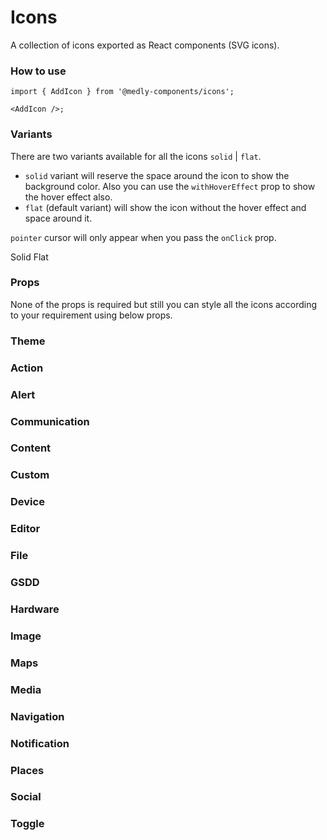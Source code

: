 
<Meta title="Icons" component={SvgIcon} />

# Icons

A collection of icons exported as React components (SVG icons).

### How to use

```tsx
import { AddIcon } from '@medly-components/icons';

<AddIcon />;
```

### Variants

There are two variants available for all the icons `solid` | `flat`.

-   `solid` variant will reserve the space around the icon to show the background color. Also you can use the `withHoverEffect` prop to show the hover effect also.
-   `flat` (default variant) will show the icon without the hover effect and space around it.

`pointer` cursor will only appear when you pass the `onClick` prop.

<Preview>
    <Wrapper>
        <CalendarTodayIcon
            variant="solid"
            withHoverEffect
            hoverIconColor={defaultTheme.icon.colors.hovered.iconColor}
            hoverBgColor={defaultTheme.icon.colors.hovered.bgColor}
            iconColor={defaultTheme.icon.colors.default.iconColor}
            bgColor={defaultTheme.icon.colors.default.bgColor}
        />
        <CalendarTodayIcon variant="flat" />
        <span>Solid</span>
        <span>Flat</span>
    </Wrapper>
</Preview>

### Props

None of the props is required but still you can style all the icons according to your requirement using below props.

<Props of={IconProps} />

### Theme

<Props of={ThemeInterface} />

### Action

<Preview withToolbar>
    <Story name="Action" decorators={[withKnobs]}>
        <IconGrid>
            <AccessibilityIcon 
                    size={select('Size', sizes, 'M')}
                    variant={select('Variant', variants, 'flat')}
                    disabled={boolean('Disabled', false)}
                    withHoverEffect={boolean('With hover efect', false)}
                    iconColor={color('Icon Color', defaultTheme.icon.colors.default.iconColor)}
                    bgColor={color('Background Color', defaultTheme.icon.colors.default.bgColor)}
                    hoverIconColor={color('Hover icon color', defaultTheme.icon.colors.hovered.iconColor)}
                    hoverBgColor={color('Hover background color', defaultTheme.icon.colors.hovered.bgColor)}
            />
            <AccessibleIcon 
                    size={select('Size', sizes, 'M')}
                    variant={select('Variant', variants, 'flat')}
                    disabled={boolean('Disabled', false)}
                    withHoverEffect={boolean('With hover efect', false)}
                    iconColor={color('Icon Color', defaultTheme.icon.colors.default.iconColor)}
                    bgColor={color('Background Color', defaultTheme.icon.colors.default.bgColor)}
                    hoverIconColor={color('Hover icon color', defaultTheme.icon.colors.hovered.iconColor)}
                    hoverBgColor={color('Hover background color', defaultTheme.icon.colors.hovered.bgColor)}
            />
            <AccessibleForwardIcon 
                    size={select('Size', sizes, 'M')}
                    variant={select('Variant', variants, 'flat')}
                    disabled={boolean('Disabled', false)}
                    withHoverEffect={boolean('With hover efect', false)}
                    iconColor={color('Icon Color', defaultTheme.icon.colors.default.iconColor)}
                    bgColor={color('Background Color', defaultTheme.icon.colors.default.bgColor)}
                    hoverIconColor={color('Hover icon color', defaultTheme.icon.colors.hovered.iconColor)}
                    hoverBgColor={color('Hover background color', defaultTheme.icon.colors.hovered.bgColor)}
            />
            <AccountBalanceIcon 
                    size={select('Size', sizes, 'M')}
                    variant={select('Variant', variants, 'flat')}
                    disabled={boolean('Disabled', false)}
                    withHoverEffect={boolean('With hover efect', false)}
                    iconColor={color('Icon Color', defaultTheme.icon.colors.default.iconColor)}
                    bgColor={color('Background Color', defaultTheme.icon.colors.default.bgColor)}
                    hoverIconColor={color('Hover icon color', defaultTheme.icon.colors.hovered.iconColor)}
                    hoverBgColor={color('Hover background color', defaultTheme.icon.colors.hovered.bgColor)}
            />
            <AccountBalanceWalletIcon 
                    size={select('Size', sizes, 'M')}
                    variant={select('Variant', variants, 'flat')}
                    disabled={boolean('Disabled', false)}
                    withHoverEffect={boolean('With hover efect', false)}
                    iconColor={color('Icon Color', defaultTheme.icon.colors.default.iconColor)}
                    bgColor={color('Background Color', defaultTheme.icon.colors.default.bgColor)}
                    hoverIconColor={color('Hover icon color', defaultTheme.icon.colors.hovered.iconColor)}
                    hoverBgColor={color('Hover background color', defaultTheme.icon.colors.hovered.bgColor)}
            />
            <AccountBoxIcon 
                    size={select('Size', sizes, 'M')}
                    variant={select('Variant', variants, 'flat')}
                    disabled={boolean('Disabled', false)}
                    withHoverEffect={boolean('With hover efect', false)}
                    iconColor={color('Icon Color', defaultTheme.icon.colors.default.iconColor)}
                    bgColor={color('Background Color', defaultTheme.icon.colors.default.bgColor)}
                    hoverIconColor={color('Hover icon color', defaultTheme.icon.colors.hovered.iconColor)}
                    hoverBgColor={color('Hover background color', defaultTheme.icon.colors.hovered.bgColor)}
            />
            <AccountCircleIcon 
                    size={select('Size', sizes, 'M')}
                    variant={select('Variant', variants, 'flat')}
                    disabled={boolean('Disabled', false)}
                    withHoverEffect={boolean('With hover efect', false)}
                    iconColor={color('Icon Color', defaultTheme.icon.colors.default.iconColor)}
                    bgColor={color('Background Color', defaultTheme.icon.colors.default.bgColor)}
                    hoverIconColor={color('Hover icon color', defaultTheme.icon.colors.hovered.iconColor)}
                    hoverBgColor={color('Hover background color', defaultTheme.icon.colors.hovered.bgColor)}
            />
            <Action3dRotationIcon 
                    size={select('Size', sizes, 'M')}
                    variant={select('Variant', variants, 'flat')}
                    disabled={boolean('Disabled', false)}
                    withHoverEffect={boolean('With hover efect', false)}
                    iconColor={color('Icon Color', defaultTheme.icon.colors.default.iconColor)}
                    bgColor={color('Background Color', defaultTheme.icon.colors.default.bgColor)}
                    hoverIconColor={color('Hover icon color', defaultTheme.icon.colors.hovered.iconColor)}
                    hoverBgColor={color('Hover background color', defaultTheme.icon.colors.hovered.bgColor)}
            />
            <AddShoppingCartIcon 
                    size={select('Size', sizes, 'M')}
                    variant={select('Variant', variants, 'flat')}
                    disabled={boolean('Disabled', false)}
                    withHoverEffect={boolean('With hover efect', false)}
                    iconColor={color('Icon Color', defaultTheme.icon.colors.default.iconColor)}
                    bgColor={color('Background Color', defaultTheme.icon.colors.default.bgColor)}
                    hoverIconColor={color('Hover icon color', defaultTheme.icon.colors.hovered.iconColor)}
                    hoverBgColor={color('Hover background color', defaultTheme.icon.colors.hovered.bgColor)}
            />
            <AlarmIcon 
                    size={select('Size', sizes, 'M')}
                    variant={select('Variant', variants, 'flat')}
                    disabled={boolean('Disabled', false)}
                    withHoverEffect={boolean('With hover efect', false)}
                    iconColor={color('Icon Color', defaultTheme.icon.colors.default.iconColor)}
                    bgColor={color('Background Color', defaultTheme.icon.colors.default.bgColor)}
                    hoverIconColor={color('Hover icon color', defaultTheme.icon.colors.hovered.iconColor)}
                    hoverBgColor={color('Hover background color', defaultTheme.icon.colors.hovered.bgColor)}
            />
            <AlarmAddIcon 
                    size={select('Size', sizes, 'M')}
                    variant={select('Variant', variants, 'flat')}
                    disabled={boolean('Disabled', false)}
                    withHoverEffect={boolean('With hover efect', false)}
                    iconColor={color('Icon Color', defaultTheme.icon.colors.default.iconColor)}
                    bgColor={color('Background Color', defaultTheme.icon.colors.default.bgColor)}
                    hoverIconColor={color('Hover icon color', defaultTheme.icon.colors.hovered.iconColor)}
                    hoverBgColor={color('Hover background color', defaultTheme.icon.colors.hovered.bgColor)}
            />
            <AlarmOffIcon 
                    size={select('Size', sizes, 'M')}
                    variant={select('Variant', variants, 'flat')}
                    disabled={boolean('Disabled', false)}
                    withHoverEffect={boolean('With hover efect', false)}
                    iconColor={color('Icon Color', defaultTheme.icon.colors.default.iconColor)}
                    bgColor={color('Background Color', defaultTheme.icon.colors.default.bgColor)}
                    hoverIconColor={color('Hover icon color', defaultTheme.icon.colors.hovered.iconColor)}
                    hoverBgColor={color('Hover background color', defaultTheme.icon.colors.hovered.bgColor)}
            />
            <AlarmOnIcon 
                    size={select('Size', sizes, 'M')}
                    variant={select('Variant', variants, 'flat')}
                    disabled={boolean('Disabled', false)}
                    withHoverEffect={boolean('With hover efect', false)}
                    iconColor={color('Icon Color', defaultTheme.icon.colors.default.iconColor)}
                    bgColor={color('Background Color', defaultTheme.icon.colors.default.bgColor)}
                    hoverIconColor={color('Hover icon color', defaultTheme.icon.colors.hovered.iconColor)}
                    hoverBgColor={color('Hover background color', defaultTheme.icon.colors.hovered.bgColor)}
            />
            <AllInboxIcon 
                    size={select('Size', sizes, 'M')}
                    variant={select('Variant', variants, 'flat')}
                    disabled={boolean('Disabled', false)}
                    withHoverEffect={boolean('With hover efect', false)}
                    iconColor={color('Icon Color', defaultTheme.icon.colors.default.iconColor)}
                    bgColor={color('Background Color', defaultTheme.icon.colors.default.bgColor)}
                    hoverIconColor={color('Hover icon color', defaultTheme.icon.colors.hovered.iconColor)}
                    hoverBgColor={color('Hover background color', defaultTheme.icon.colors.hovered.bgColor)}
            />
            <AllOutIcon 
                    size={select('Size', sizes, 'M')}
                    variant={select('Variant', variants, 'flat')}
                    disabled={boolean('Disabled', false)}
                    withHoverEffect={boolean('With hover efect', false)}
                    iconColor={color('Icon Color', defaultTheme.icon.colors.default.iconColor)}
                    bgColor={color('Background Color', defaultTheme.icon.colors.default.bgColor)}
                    hoverIconColor={color('Hover icon color', defaultTheme.icon.colors.hovered.iconColor)}
                    hoverBgColor={color('Hover background color', defaultTheme.icon.colors.hovered.bgColor)}
            />
            <AndroidIcon 
                    size={select('Size', sizes, 'M')}
                    variant={select('Variant', variants, 'flat')}
                    disabled={boolean('Disabled', false)}
                    withHoverEffect={boolean('With hover efect', false)}
                    iconColor={color('Icon Color', defaultTheme.icon.colors.default.iconColor)}
                    bgColor={color('Background Color', defaultTheme.icon.colors.default.bgColor)}
                    hoverIconColor={color('Hover icon color', defaultTheme.icon.colors.hovered.iconColor)}
                    hoverBgColor={color('Hover background color', defaultTheme.icon.colors.hovered.bgColor)}
            />
            <AnnouncementIcon 
                    size={select('Size', sizes, 'M')}
                    variant={select('Variant', variants, 'flat')}
                    disabled={boolean('Disabled', false)}
                    withHoverEffect={boolean('With hover efect', false)}
                    iconColor={color('Icon Color', defaultTheme.icon.colors.default.iconColor)}
                    bgColor={color('Background Color', defaultTheme.icon.colors.default.bgColor)}
                    hoverIconColor={color('Hover icon color', defaultTheme.icon.colors.hovered.iconColor)}
                    hoverBgColor={color('Hover background color', defaultTheme.icon.colors.hovered.bgColor)}
            />
            <ArrowRightAltIcon 
                    size={select('Size', sizes, 'M')}
                    variant={select('Variant', variants, 'flat')}
                    disabled={boolean('Disabled', false)}
                    withHoverEffect={boolean('With hover efect', false)}
                    iconColor={color('Icon Color', defaultTheme.icon.colors.default.iconColor)}
                    bgColor={color('Background Color', defaultTheme.icon.colors.default.bgColor)}
                    hoverIconColor={color('Hover icon color', defaultTheme.icon.colors.hovered.iconColor)}
                    hoverBgColor={color('Hover background color', defaultTheme.icon.colors.hovered.bgColor)}
            />
            <AspectRatioIcon 
                    size={select('Size', sizes, 'M')}
                    variant={select('Variant', variants, 'flat')}
                    disabled={boolean('Disabled', false)}
                    withHoverEffect={boolean('With hover efect', false)}
                    iconColor={color('Icon Color', defaultTheme.icon.colors.default.iconColor)}
                    bgColor={color('Background Color', defaultTheme.icon.colors.default.bgColor)}
                    hoverIconColor={color('Hover icon color', defaultTheme.icon.colors.hovered.iconColor)}
                    hoverBgColor={color('Hover background color', defaultTheme.icon.colors.hovered.bgColor)}
            />
            <AssessmentIcon 
                    size={select('Size', sizes, 'M')}
                    variant={select('Variant', variants, 'flat')}
                    disabled={boolean('Disabled', false)}
                    withHoverEffect={boolean('With hover efect', false)}
                    iconColor={color('Icon Color', defaultTheme.icon.colors.default.iconColor)}
                    bgColor={color('Background Color', defaultTheme.icon.colors.default.bgColor)}
                    hoverIconColor={color('Hover icon color', defaultTheme.icon.colors.hovered.iconColor)}
                    hoverBgColor={color('Hover background color', defaultTheme.icon.colors.hovered.bgColor)}
            />
            <AssignmentIcon 
                    size={select('Size', sizes, 'M')}
                    variant={select('Variant', variants, 'flat')}
                    disabled={boolean('Disabled', false)}
                    withHoverEffect={boolean('With hover efect', false)}
                    iconColor={color('Icon Color', defaultTheme.icon.colors.default.iconColor)}
                    bgColor={color('Background Color', defaultTheme.icon.colors.default.bgColor)}
                    hoverIconColor={color('Hover icon color', defaultTheme.icon.colors.hovered.iconColor)}
                    hoverBgColor={color('Hover background color', defaultTheme.icon.colors.hovered.bgColor)}
            />
            <AssignmentIndIcon 
                    size={select('Size', sizes, 'M')}
                    variant={select('Variant', variants, 'flat')}
                    disabled={boolean('Disabled', false)}
                    withHoverEffect={boolean('With hover efect', false)}
                    iconColor={color('Icon Color', defaultTheme.icon.colors.default.iconColor)}
                    bgColor={color('Background Color', defaultTheme.icon.colors.default.bgColor)}
                    hoverIconColor={color('Hover icon color', defaultTheme.icon.colors.hovered.iconColor)}
                    hoverBgColor={color('Hover background color', defaultTheme.icon.colors.hovered.bgColor)}
            />
            <AssignmentLateIcon 
                    size={select('Size', sizes, 'M')}
                    variant={select('Variant', variants, 'flat')}
                    disabled={boolean('Disabled', false)}
                    withHoverEffect={boolean('With hover efect', false)}
                    iconColor={color('Icon Color', defaultTheme.icon.colors.default.iconColor)}
                    bgColor={color('Background Color', defaultTheme.icon.colors.default.bgColor)}
                    hoverIconColor={color('Hover icon color', defaultTheme.icon.colors.hovered.iconColor)}
                    hoverBgColor={color('Hover background color', defaultTheme.icon.colors.hovered.bgColor)}
            />
            <AssignmentReturnIcon 
                    size={select('Size', sizes, 'M')}
                    variant={select('Variant', variants, 'flat')}
                    disabled={boolean('Disabled', false)}
                    withHoverEffect={boolean('With hover efect', false)}
                    iconColor={color('Icon Color', defaultTheme.icon.colors.default.iconColor)}
                    bgColor={color('Background Color', defaultTheme.icon.colors.default.bgColor)}
                    hoverIconColor={color('Hover icon color', defaultTheme.icon.colors.hovered.iconColor)}
                    hoverBgColor={color('Hover background color', defaultTheme.icon.colors.hovered.bgColor)}
            />
            <AssignmentReturnedIcon 
                    size={select('Size', sizes, 'M')}
                    variant={select('Variant', variants, 'flat')}
                    disabled={boolean('Disabled', false)}
                    withHoverEffect={boolean('With hover efect', false)}
                    iconColor={color('Icon Color', defaultTheme.icon.colors.default.iconColor)}
                    bgColor={color('Background Color', defaultTheme.icon.colors.default.bgColor)}
                    hoverIconColor={color('Hover icon color', defaultTheme.icon.colors.hovered.iconColor)}
                    hoverBgColor={color('Hover background color', defaultTheme.icon.colors.hovered.bgColor)}
            />
            <AssignmentTurnedInIcon 
                    size={select('Size', sizes, 'M')}
                    variant={select('Variant', variants, 'flat')}
                    disabled={boolean('Disabled', false)}
                    withHoverEffect={boolean('With hover efect', false)}
                    iconColor={color('Icon Color', defaultTheme.icon.colors.default.iconColor)}
                    bgColor={color('Background Color', defaultTheme.icon.colors.default.bgColor)}
                    hoverIconColor={color('Hover icon color', defaultTheme.icon.colors.hovered.iconColor)}
                    hoverBgColor={color('Hover background color', defaultTheme.icon.colors.hovered.bgColor)}
            />
            <AutorenewIcon 
                    size={select('Size', sizes, 'M')}
                    variant={select('Variant', variants, 'flat')}
                    disabled={boolean('Disabled', false)}
                    withHoverEffect={boolean('With hover efect', false)}
                    iconColor={color('Icon Color', defaultTheme.icon.colors.default.iconColor)}
                    bgColor={color('Background Color', defaultTheme.icon.colors.default.bgColor)}
                    hoverIconColor={color('Hover icon color', defaultTheme.icon.colors.hovered.iconColor)}
                    hoverBgColor={color('Hover background color', defaultTheme.icon.colors.hovered.bgColor)}
            />
            <BackupIcon 
                    size={select('Size', sizes, 'M')}
                    variant={select('Variant', variants, 'flat')}
                    disabled={boolean('Disabled', false)}
                    withHoverEffect={boolean('With hover efect', false)}
                    iconColor={color('Icon Color', defaultTheme.icon.colors.default.iconColor)}
                    bgColor={color('Background Color', defaultTheme.icon.colors.default.bgColor)}
                    hoverIconColor={color('Hover icon color', defaultTheme.icon.colors.hovered.iconColor)}
                    hoverBgColor={color('Hover background color', defaultTheme.icon.colors.hovered.bgColor)}
            />
            <BookIcon 
                    size={select('Size', sizes, 'M')}
                    variant={select('Variant', variants, 'flat')}
                    disabled={boolean('Disabled', false)}
                    withHoverEffect={boolean('With hover efect', false)}
                    iconColor={color('Icon Color', defaultTheme.icon.colors.default.iconColor)}
                    bgColor={color('Background Color', defaultTheme.icon.colors.default.bgColor)}
                    hoverIconColor={color('Hover icon color', defaultTheme.icon.colors.hovered.iconColor)}
                    hoverBgColor={color('Hover background color', defaultTheme.icon.colors.hovered.bgColor)}
            />
            <BookmarkIcon 
                    size={select('Size', sizes, 'M')}
                    variant={select('Variant', variants, 'flat')}
                    disabled={boolean('Disabled', false)}
                    withHoverEffect={boolean('With hover efect', false)}
                    iconColor={color('Icon Color', defaultTheme.icon.colors.default.iconColor)}
                    bgColor={color('Background Color', defaultTheme.icon.colors.default.bgColor)}
                    hoverIconColor={color('Hover icon color', defaultTheme.icon.colors.hovered.iconColor)}
                    hoverBgColor={color('Hover background color', defaultTheme.icon.colors.hovered.bgColor)}
            />
            <BookmarkBorderIcon 
                    size={select('Size', sizes, 'M')}
                    variant={select('Variant', variants, 'flat')}
                    disabled={boolean('Disabled', false)}
                    withHoverEffect={boolean('With hover efect', false)}
                    iconColor={color('Icon Color', defaultTheme.icon.colors.default.iconColor)}
                    bgColor={color('Background Color', defaultTheme.icon.colors.default.bgColor)}
                    hoverIconColor={color('Hover icon color', defaultTheme.icon.colors.hovered.iconColor)}
                    hoverBgColor={color('Hover background color', defaultTheme.icon.colors.hovered.bgColor)}
            />
            <BookmarksIcon 
                    size={select('Size', sizes, 'M')}
                    variant={select('Variant', variants, 'flat')}
                    disabled={boolean('Disabled', false)}
                    withHoverEffect={boolean('With hover efect', false)}
                    iconColor={color('Icon Color', defaultTheme.icon.colors.default.iconColor)}
                    bgColor={color('Background Color', defaultTheme.icon.colors.default.bgColor)}
                    hoverIconColor={color('Hover icon color', defaultTheme.icon.colors.hovered.iconColor)}
                    hoverBgColor={color('Hover background color', defaultTheme.icon.colors.hovered.bgColor)}
            />
            <BugReportIcon 
                    size={select('Size', sizes, 'M')}
                    variant={select('Variant', variants, 'flat')}
                    disabled={boolean('Disabled', false)}
                    withHoverEffect={boolean('With hover efect', false)}
                    iconColor={color('Icon Color', defaultTheme.icon.colors.default.iconColor)}
                    bgColor={color('Background Color', defaultTheme.icon.colors.default.bgColor)}
                    hoverIconColor={color('Hover icon color', defaultTheme.icon.colors.hovered.iconColor)}
                    hoverBgColor={color('Hover background color', defaultTheme.icon.colors.hovered.bgColor)}
            />
            <BuildIcon 
                    size={select('Size', sizes, 'M')}
                    variant={select('Variant', variants, 'flat')}
                    disabled={boolean('Disabled', false)}
                    withHoverEffect={boolean('With hover efect', false)}
                    iconColor={color('Icon Color', defaultTheme.icon.colors.default.iconColor)}
                    bgColor={color('Background Color', defaultTheme.icon.colors.default.bgColor)}
                    hoverIconColor={color('Hover icon color', defaultTheme.icon.colors.hovered.iconColor)}
                    hoverBgColor={color('Hover background color', defaultTheme.icon.colors.hovered.bgColor)}
            />
            <CachedIcon 
                    size={select('Size', sizes, 'M')}
                    variant={select('Variant', variants, 'flat')}
                    disabled={boolean('Disabled', false)}
                    withHoverEffect={boolean('With hover efect', false)}
                    iconColor={color('Icon Color', defaultTheme.icon.colors.default.iconColor)}
                    bgColor={color('Background Color', defaultTheme.icon.colors.default.bgColor)}
                    hoverIconColor={color('Hover icon color', defaultTheme.icon.colors.hovered.iconColor)}
                    hoverBgColor={color('Hover background color', defaultTheme.icon.colors.hovered.bgColor)}
            />
            <CalendarTodayIcon 
                    size={select('Size', sizes, 'M')}
                    variant={select('Variant', variants, 'flat')}
                    disabled={boolean('Disabled', false)}
                    withHoverEffect={boolean('With hover efect', false)}
                    iconColor={color('Icon Color', defaultTheme.icon.colors.default.iconColor)}
                    bgColor={color('Background Color', defaultTheme.icon.colors.default.bgColor)}
                    hoverIconColor={color('Hover icon color', defaultTheme.icon.colors.hovered.iconColor)}
                    hoverBgColor={color('Hover background color', defaultTheme.icon.colors.hovered.bgColor)}
            />
            <CalendarViewDayIcon 
                    size={select('Size', sizes, 'M')}
                    variant={select('Variant', variants, 'flat')}
                    disabled={boolean('Disabled', false)}
                    withHoverEffect={boolean('With hover efect', false)}
                    iconColor={color('Icon Color', defaultTheme.icon.colors.default.iconColor)}
                    bgColor={color('Background Color', defaultTheme.icon.colors.default.bgColor)}
                    hoverIconColor={color('Hover icon color', defaultTheme.icon.colors.hovered.iconColor)}
                    hoverBgColor={color('Hover background color', defaultTheme.icon.colors.hovered.bgColor)}
            />
            <CameraEnhanceIcon 
                    size={select('Size', sizes, 'M')}
                    variant={select('Variant', variants, 'flat')}
                    disabled={boolean('Disabled', false)}
                    withHoverEffect={boolean('With hover efect', false)}
                    iconColor={color('Icon Color', defaultTheme.icon.colors.default.iconColor)}
                    bgColor={color('Background Color', defaultTheme.icon.colors.default.bgColor)}
                    hoverIconColor={color('Hover icon color', defaultTheme.icon.colors.hovered.iconColor)}
                    hoverBgColor={color('Hover background color', defaultTheme.icon.colors.hovered.bgColor)}
            />
            <CardGiftcardIcon 
                    size={select('Size', sizes, 'M')}
                    variant={select('Variant', variants, 'flat')}
                    disabled={boolean('Disabled', false)}
                    withHoverEffect={boolean('With hover efect', false)}
                    iconColor={color('Icon Color', defaultTheme.icon.colors.default.iconColor)}
                    bgColor={color('Background Color', defaultTheme.icon.colors.default.bgColor)}
                    hoverIconColor={color('Hover icon color', defaultTheme.icon.colors.hovered.iconColor)}
                    hoverBgColor={color('Hover background color', defaultTheme.icon.colors.hovered.bgColor)}
            />
            <CardMembershipIcon 
                    size={select('Size', sizes, 'M')}
                    variant={select('Variant', variants, 'flat')}
                    disabled={boolean('Disabled', false)}
                    withHoverEffect={boolean('With hover efect', false)}
                    iconColor={color('Icon Color', defaultTheme.icon.colors.default.iconColor)}
                    bgColor={color('Background Color', defaultTheme.icon.colors.default.bgColor)}
                    hoverIconColor={color('Hover icon color', defaultTheme.icon.colors.hovered.iconColor)}
                    hoverBgColor={color('Hover background color', defaultTheme.icon.colors.hovered.bgColor)}
            />
            <CardTravelIcon 
                    size={select('Size', sizes, 'M')}
                    variant={select('Variant', variants, 'flat')}
                    disabled={boolean('Disabled', false)}
                    withHoverEffect={boolean('With hover efect', false)}
                    iconColor={color('Icon Color', defaultTheme.icon.colors.default.iconColor)}
                    bgColor={color('Background Color', defaultTheme.icon.colors.default.bgColor)}
                    hoverIconColor={color('Hover icon color', defaultTheme.icon.colors.hovered.iconColor)}
                    hoverBgColor={color('Hover background color', defaultTheme.icon.colors.hovered.bgColor)}
            />
            <ChangeHistoryIcon 
                    size={select('Size', sizes, 'M')}
                    variant={select('Variant', variants, 'flat')}
                    disabled={boolean('Disabled', false)}
                    withHoverEffect={boolean('With hover efect', false)}
                    iconColor={color('Icon Color', defaultTheme.icon.colors.default.iconColor)}
                    bgColor={color('Background Color', defaultTheme.icon.colors.default.bgColor)}
                    hoverIconColor={color('Hover icon color', defaultTheme.icon.colors.hovered.iconColor)}
                    hoverBgColor={color('Hover background color', defaultTheme.icon.colors.hovered.bgColor)}
            />
            <CheckCircleIcon 
                    size={select('Size', sizes, 'M')}
                    variant={select('Variant', variants, 'flat')}
                    disabled={boolean('Disabled', false)}
                    withHoverEffect={boolean('With hover efect', false)}
                    iconColor={color('Icon Color', defaultTheme.icon.colors.default.iconColor)}
                    bgColor={color('Background Color', defaultTheme.icon.colors.default.bgColor)}
                    hoverIconColor={color('Hover icon color', defaultTheme.icon.colors.hovered.iconColor)}
                    hoverBgColor={color('Hover background color', defaultTheme.icon.colors.hovered.bgColor)}
            />
            <CheckCircleOutlineIcon 
                    size={select('Size', sizes, 'M')}
                    variant={select('Variant', variants, 'flat')}
                    disabled={boolean('Disabled', false)}
                    withHoverEffect={boolean('With hover efect', false)}
                    iconColor={color('Icon Color', defaultTheme.icon.colors.default.iconColor)}
                    bgColor={color('Background Color', defaultTheme.icon.colors.default.bgColor)}
                    hoverIconColor={color('Hover icon color', defaultTheme.icon.colors.hovered.iconColor)}
                    hoverBgColor={color('Hover background color', defaultTheme.icon.colors.hovered.bgColor)}
            />
            <ChromeReaderModeIcon 
                    size={select('Size', sizes, 'M')}
                    variant={select('Variant', variants, 'flat')}
                    disabled={boolean('Disabled', false)}
                    withHoverEffect={boolean('With hover efect', false)}
                    iconColor={color('Icon Color', defaultTheme.icon.colors.default.iconColor)}
                    bgColor={color('Background Color', defaultTheme.icon.colors.default.bgColor)}
                    hoverIconColor={color('Hover icon color', defaultTheme.icon.colors.hovered.iconColor)}
                    hoverBgColor={color('Hover background color', defaultTheme.icon.colors.hovered.bgColor)}
            />
            <ClassIcon 
                    size={select('Size', sizes, 'M')}
                    variant={select('Variant', variants, 'flat')}
                    disabled={boolean('Disabled', false)}
                    withHoverEffect={boolean('With hover efect', false)}
                    iconColor={color('Icon Color', defaultTheme.icon.colors.default.iconColor)}
                    bgColor={color('Background Color', defaultTheme.icon.colors.default.bgColor)}
                    hoverIconColor={color('Hover icon color', defaultTheme.icon.colors.hovered.iconColor)}
                    hoverBgColor={color('Hover background color', defaultTheme.icon.colors.hovered.bgColor)}
            />
            <CodeIcon 
                    size={select('Size', sizes, 'M')}
                    variant={select('Variant', variants, 'flat')}
                    disabled={boolean('Disabled', false)}
                    withHoverEffect={boolean('With hover efect', false)}
                    iconColor={color('Icon Color', defaultTheme.icon.colors.default.iconColor)}
                    bgColor={color('Background Color', defaultTheme.icon.colors.default.bgColor)}
                    hoverIconColor={color('Hover icon color', defaultTheme.icon.colors.hovered.iconColor)}
                    hoverBgColor={color('Hover background color', defaultTheme.icon.colors.hovered.bgColor)}
            />
            <CommuteIcon 
                    size={select('Size', sizes, 'M')}
                    variant={select('Variant', variants, 'flat')}
                    disabled={boolean('Disabled', false)}
                    withHoverEffect={boolean('With hover efect', false)}
                    iconColor={color('Icon Color', defaultTheme.icon.colors.default.iconColor)}
                    bgColor={color('Background Color', defaultTheme.icon.colors.default.bgColor)}
                    hoverIconColor={color('Hover icon color', defaultTheme.icon.colors.hovered.iconColor)}
                    hoverBgColor={color('Hover background color', defaultTheme.icon.colors.hovered.bgColor)}
            />
            <CompareArrowsIcon 
                    size={select('Size', sizes, 'M')}
                    variant={select('Variant', variants, 'flat')}
                    disabled={boolean('Disabled', false)}
                    withHoverEffect={boolean('With hover efect', false)}
                    iconColor={color('Icon Color', defaultTheme.icon.colors.default.iconColor)}
                    bgColor={color('Background Color', defaultTheme.icon.colors.default.bgColor)}
                    hoverIconColor={color('Hover icon color', defaultTheme.icon.colors.hovered.iconColor)}
                    hoverBgColor={color('Hover background color', defaultTheme.icon.colors.hovered.bgColor)}
            />
            <ContactSupportIcon 
                    size={select('Size', sizes, 'M')}
                    variant={select('Variant', variants, 'flat')}
                    disabled={boolean('Disabled', false)}
                    withHoverEffect={boolean('With hover efect', false)}
                    iconColor={color('Icon Color', defaultTheme.icon.colors.default.iconColor)}
                    bgColor={color('Background Color', defaultTheme.icon.colors.default.bgColor)}
                    hoverIconColor={color('Hover icon color', defaultTheme.icon.colors.hovered.iconColor)}
                    hoverBgColor={color('Hover background color', defaultTheme.icon.colors.hovered.bgColor)}
            />
            <CopyrightIcon 
                    size={select('Size', sizes, 'M')}
                    variant={select('Variant', variants, 'flat')}
                    disabled={boolean('Disabled', false)}
                    withHoverEffect={boolean('With hover efect', false)}
                    iconColor={color('Icon Color', defaultTheme.icon.colors.default.iconColor)}
                    bgColor={color('Background Color', defaultTheme.icon.colors.default.bgColor)}
                    hoverIconColor={color('Hover icon color', defaultTheme.icon.colors.hovered.iconColor)}
                    hoverBgColor={color('Hover background color', defaultTheme.icon.colors.hovered.bgColor)}
            />
            <CreditCardIcon 
                    size={select('Size', sizes, 'M')}
                    variant={select('Variant', variants, 'flat')}
                    disabled={boolean('Disabled', false)}
                    withHoverEffect={boolean('With hover efect', false)}
                    iconColor={color('Icon Color', defaultTheme.icon.colors.default.iconColor)}
                    bgColor={color('Background Color', defaultTheme.icon.colors.default.bgColor)}
                    hoverIconColor={color('Hover icon color', defaultTheme.icon.colors.hovered.iconColor)}
                    hoverBgColor={color('Hover background color', defaultTheme.icon.colors.hovered.bgColor)}
            />
            <DashboardIcon 
                    size={select('Size', sizes, 'M')}
                    variant={select('Variant', variants, 'flat')}
                    disabled={boolean('Disabled', false)}
                    withHoverEffect={boolean('With hover efect', false)}
                    iconColor={color('Icon Color', defaultTheme.icon.colors.default.iconColor)}
                    bgColor={color('Background Color', defaultTheme.icon.colors.default.bgColor)}
                    hoverIconColor={color('Hover icon color', defaultTheme.icon.colors.hovered.iconColor)}
                    hoverBgColor={color('Hover background color', defaultTheme.icon.colors.hovered.bgColor)}
            />
            <DateRangeIcon 
                    size={select('Size', sizes, 'M')}
                    variant={select('Variant', variants, 'flat')}
                    disabled={boolean('Disabled', false)}
                    withHoverEffect={boolean('With hover efect', false)}
                    iconColor={color('Icon Color', defaultTheme.icon.colors.default.iconColor)}
                    bgColor={color('Background Color', defaultTheme.icon.colors.default.bgColor)}
                    hoverIconColor={color('Hover icon color', defaultTheme.icon.colors.hovered.iconColor)}
                    hoverBgColor={color('Hover background color', defaultTheme.icon.colors.hovered.bgColor)}
            />
            <DeleteIcon 
                    size={select('Size', sizes, 'M')}
                    variant={select('Variant', variants, 'flat')}
                    disabled={boolean('Disabled', false)}
                    withHoverEffect={boolean('With hover efect', false)}
                    iconColor={color('Icon Color', defaultTheme.icon.colors.default.iconColor)}
                    bgColor={color('Background Color', defaultTheme.icon.colors.default.bgColor)}
                    hoverIconColor={color('Hover icon color', defaultTheme.icon.colors.hovered.iconColor)}
                    hoverBgColor={color('Hover background color', defaultTheme.icon.colors.hovered.bgColor)}
            />
            <DeleteForeverIcon 
                    size={select('Size', sizes, 'M')}
                    variant={select('Variant', variants, 'flat')}
                    disabled={boolean('Disabled', false)}
                    withHoverEffect={boolean('With hover efect', false)}
                    iconColor={color('Icon Color', defaultTheme.icon.colors.default.iconColor)}
                    bgColor={color('Background Color', defaultTheme.icon.colors.default.bgColor)}
                    hoverIconColor={color('Hover icon color', defaultTheme.icon.colors.hovered.iconColor)}
                    hoverBgColor={color('Hover background color', defaultTheme.icon.colors.hovered.bgColor)}
            />
            <DeleteOutlineIcon 
                    size={select('Size', sizes, 'M')}
                    variant={select('Variant', variants, 'flat')}
                    disabled={boolean('Disabled', false)}
                    withHoverEffect={boolean('With hover efect', false)}
                    iconColor={color('Icon Color', defaultTheme.icon.colors.default.iconColor)}
                    bgColor={color('Background Color', defaultTheme.icon.colors.default.bgColor)}
                    hoverIconColor={color('Hover icon color', defaultTheme.icon.colors.hovered.iconColor)}
                    hoverBgColor={color('Hover background color', defaultTheme.icon.colors.hovered.bgColor)}
            />
            <DescriptionIcon 
                    size={select('Size', sizes, 'M')}
                    variant={select('Variant', variants, 'flat')}
                    disabled={boolean('Disabled', false)}
                    withHoverEffect={boolean('With hover efect', false)}
                    iconColor={color('Icon Color', defaultTheme.icon.colors.default.iconColor)}
                    bgColor={color('Background Color', defaultTheme.icon.colors.default.bgColor)}
                    hoverIconColor={color('Hover icon color', defaultTheme.icon.colors.hovered.iconColor)}
                    hoverBgColor={color('Hover background color', defaultTheme.icon.colors.hovered.bgColor)}
            />
            <DnsIcon 
                    size={select('Size', sizes, 'M')}
                    variant={select('Variant', variants, 'flat')}
                    disabled={boolean('Disabled', false)}
                    withHoverEffect={boolean('With hover efect', false)}
                    iconColor={color('Icon Color', defaultTheme.icon.colors.default.iconColor)}
                    bgColor={color('Background Color', defaultTheme.icon.colors.default.bgColor)}
                    hoverIconColor={color('Hover icon color', defaultTheme.icon.colors.hovered.iconColor)}
                    hoverBgColor={color('Hover background color', defaultTheme.icon.colors.hovered.bgColor)}
            />
            <DoneIcon 
                    size={select('Size', sizes, 'M')}
                    variant={select('Variant', variants, 'flat')}
                    disabled={boolean('Disabled', false)}
                    withHoverEffect={boolean('With hover efect', false)}
                    iconColor={color('Icon Color', defaultTheme.icon.colors.default.iconColor)}
                    bgColor={color('Background Color', defaultTheme.icon.colors.default.bgColor)}
                    hoverIconColor={color('Hover icon color', defaultTheme.icon.colors.hovered.iconColor)}
                    hoverBgColor={color('Hover background color', defaultTheme.icon.colors.hovered.bgColor)}
            />
            <DoneAllIcon 
                    size={select('Size', sizes, 'M')}
                    variant={select('Variant', variants, 'flat')}
                    disabled={boolean('Disabled', false)}
                    withHoverEffect={boolean('With hover efect', false)}
                    iconColor={color('Icon Color', defaultTheme.icon.colors.default.iconColor)}
                    bgColor={color('Background Color', defaultTheme.icon.colors.default.bgColor)}
                    hoverIconColor={color('Hover icon color', defaultTheme.icon.colors.hovered.iconColor)}
                    hoverBgColor={color('Hover background color', defaultTheme.icon.colors.hovered.bgColor)}
            />
            <DoneOutlineIcon 
                    size={select('Size', sizes, 'M')}
                    variant={select('Variant', variants, 'flat')}
                    disabled={boolean('Disabled', false)}
                    withHoverEffect={boolean('With hover efect', false)}
                    iconColor={color('Icon Color', defaultTheme.icon.colors.default.iconColor)}
                    bgColor={color('Background Color', defaultTheme.icon.colors.default.bgColor)}
                    hoverIconColor={color('Hover icon color', defaultTheme.icon.colors.hovered.iconColor)}
                    hoverBgColor={color('Hover background color', defaultTheme.icon.colors.hovered.bgColor)}
            />
            <DonutLargeIcon 
                    size={select('Size', sizes, 'M')}
                    variant={select('Variant', variants, 'flat')}
                    disabled={boolean('Disabled', false)}
                    withHoverEffect={boolean('With hover efect', false)}
                    iconColor={color('Icon Color', defaultTheme.icon.colors.default.iconColor)}
                    bgColor={color('Background Color', defaultTheme.icon.colors.default.bgColor)}
                    hoverIconColor={color('Hover icon color', defaultTheme.icon.colors.hovered.iconColor)}
                    hoverBgColor={color('Hover background color', defaultTheme.icon.colors.hovered.bgColor)}
            />
            <DonutSmallIcon 
                    size={select('Size', sizes, 'M')}
                    variant={select('Variant', variants, 'flat')}
                    disabled={boolean('Disabled', false)}
                    withHoverEffect={boolean('With hover efect', false)}
                    iconColor={color('Icon Color', defaultTheme.icon.colors.default.iconColor)}
                    bgColor={color('Background Color', defaultTheme.icon.colors.default.bgColor)}
                    hoverIconColor={color('Hover icon color', defaultTheme.icon.colors.hovered.iconColor)}
                    hoverBgColor={color('Hover background color', defaultTheme.icon.colors.hovered.bgColor)}
            />
            <DragIndicatorIcon 
                    size={select('Size', sizes, 'M')}
                    variant={select('Variant', variants, 'flat')}
                    disabled={boolean('Disabled', false)}
                    withHoverEffect={boolean('With hover efect', false)}
                    iconColor={color('Icon Color', defaultTheme.icon.colors.default.iconColor)}
                    bgColor={color('Background Color', defaultTheme.icon.colors.default.bgColor)}
                    hoverIconColor={color('Hover icon color', defaultTheme.icon.colors.hovered.iconColor)}
                    hoverBgColor={color('Hover background color', defaultTheme.icon.colors.hovered.bgColor)}
            />
            <EjectIcon 
                    size={select('Size', sizes, 'M')}
                    variant={select('Variant', variants, 'flat')}
                    disabled={boolean('Disabled', false)}
                    withHoverEffect={boolean('With hover efect', false)}
                    iconColor={color('Icon Color', defaultTheme.icon.colors.default.iconColor)}
                    bgColor={color('Background Color', defaultTheme.icon.colors.default.bgColor)}
                    hoverIconColor={color('Hover icon color', defaultTheme.icon.colors.hovered.iconColor)}
                    hoverBgColor={color('Hover background color', defaultTheme.icon.colors.hovered.bgColor)}
            />
            <EuroSymbolIcon 
                    size={select('Size', sizes, 'M')}
                    variant={select('Variant', variants, 'flat')}
                    disabled={boolean('Disabled', false)}
                    withHoverEffect={boolean('With hover efect', false)}
                    iconColor={color('Icon Color', defaultTheme.icon.colors.default.iconColor)}
                    bgColor={color('Background Color', defaultTheme.icon.colors.default.bgColor)}
                    hoverIconColor={color('Hover icon color', defaultTheme.icon.colors.hovered.iconColor)}
                    hoverBgColor={color('Hover background color', defaultTheme.icon.colors.hovered.bgColor)}
            />
            <EventIcon 
                    size={select('Size', sizes, 'M')}
                    variant={select('Variant', variants, 'flat')}
                    disabled={boolean('Disabled', false)}
                    withHoverEffect={boolean('With hover efect', false)}
                    iconColor={color('Icon Color', defaultTheme.icon.colors.default.iconColor)}
                    bgColor={color('Background Color', defaultTheme.icon.colors.default.bgColor)}
                    hoverIconColor={color('Hover icon color', defaultTheme.icon.colors.hovered.iconColor)}
                    hoverBgColor={color('Hover background color', defaultTheme.icon.colors.hovered.bgColor)}
            />
            <EventSeatIcon 
                    size={select('Size', sizes, 'M')}
                    variant={select('Variant', variants, 'flat')}
                    disabled={boolean('Disabled', false)}
                    withHoverEffect={boolean('With hover efect', false)}
                    iconColor={color('Icon Color', defaultTheme.icon.colors.default.iconColor)}
                    bgColor={color('Background Color', defaultTheme.icon.colors.default.bgColor)}
                    hoverIconColor={color('Hover icon color', defaultTheme.icon.colors.hovered.iconColor)}
                    hoverBgColor={color('Hover background color', defaultTheme.icon.colors.hovered.bgColor)}
            />
            <ExitToAppIcon 
                    size={select('Size', sizes, 'M')}
                    variant={select('Variant', variants, 'flat')}
                    disabled={boolean('Disabled', false)}
                    withHoverEffect={boolean('With hover efect', false)}
                    iconColor={color('Icon Color', defaultTheme.icon.colors.default.iconColor)}
                    bgColor={color('Background Color', defaultTheme.icon.colors.default.bgColor)}
                    hoverIconColor={color('Hover icon color', defaultTheme.icon.colors.hovered.iconColor)}
                    hoverBgColor={color('Hover background color', defaultTheme.icon.colors.hovered.bgColor)}
            />
            <ExploreIcon 
                    size={select('Size', sizes, 'M')}
                    variant={select('Variant', variants, 'flat')}
                    disabled={boolean('Disabled', false)}
                    withHoverEffect={boolean('With hover efect', false)}
                    iconColor={color('Icon Color', defaultTheme.icon.colors.default.iconColor)}
                    bgColor={color('Background Color', defaultTheme.icon.colors.default.bgColor)}
                    hoverIconColor={color('Hover icon color', defaultTheme.icon.colors.hovered.iconColor)}
                    hoverBgColor={color('Hover background color', defaultTheme.icon.colors.hovered.bgColor)}
            />
            <ExploreOffIcon 
                    size={select('Size', sizes, 'M')}
                    variant={select('Variant', variants, 'flat')}
                    disabled={boolean('Disabled', false)}
                    withHoverEffect={boolean('With hover efect', false)}
                    iconColor={color('Icon Color', defaultTheme.icon.colors.default.iconColor)}
                    bgColor={color('Background Color', defaultTheme.icon.colors.default.bgColor)}
                    hoverIconColor={color('Hover icon color', defaultTheme.icon.colors.hovered.iconColor)}
                    hoverBgColor={color('Hover background color', defaultTheme.icon.colors.hovered.bgColor)}
            />
            <ExtensionIcon 
                    size={select('Size', sizes, 'M')}
                    variant={select('Variant', variants, 'flat')}
                    disabled={boolean('Disabled', false)}
                    withHoverEffect={boolean('With hover efect', false)}
                    iconColor={color('Icon Color', defaultTheme.icon.colors.default.iconColor)}
                    bgColor={color('Background Color', defaultTheme.icon.colors.default.bgColor)}
                    hoverIconColor={color('Hover icon color', defaultTheme.icon.colors.hovered.iconColor)}
                    hoverBgColor={color('Hover background color', defaultTheme.icon.colors.hovered.bgColor)}
            />
            <FaceIcon 
                    size={select('Size', sizes, 'M')}
                    variant={select('Variant', variants, 'flat')}
                    disabled={boolean('Disabled', false)}
                    withHoverEffect={boolean('With hover efect', false)}
                    iconColor={color('Icon Color', defaultTheme.icon.colors.default.iconColor)}
                    bgColor={color('Background Color', defaultTheme.icon.colors.default.bgColor)}
                    hoverIconColor={color('Hover icon color', defaultTheme.icon.colors.hovered.iconColor)}
                    hoverBgColor={color('Hover background color', defaultTheme.icon.colors.hovered.bgColor)}
            />
            <FaceUnlockIcon 
                    size={select('Size', sizes, 'M')}
                    variant={select('Variant', variants, 'flat')}
                    disabled={boolean('Disabled', false)}
                    withHoverEffect={boolean('With hover efect', false)}
                    iconColor={color('Icon Color', defaultTheme.icon.colors.default.iconColor)}
                    bgColor={color('Background Color', defaultTheme.icon.colors.default.bgColor)}
                    hoverIconColor={color('Hover icon color', defaultTheme.icon.colors.hovered.iconColor)}
                    hoverBgColor={color('Hover background color', defaultTheme.icon.colors.hovered.bgColor)}
            />
            <FavoriteIcon 
                    size={select('Size', sizes, 'M')}
                    variant={select('Variant', variants, 'flat')}
                    disabled={boolean('Disabled', false)}
                    withHoverEffect={boolean('With hover efect', false)}
                    iconColor={color('Icon Color', defaultTheme.icon.colors.default.iconColor)}
                    bgColor={color('Background Color', defaultTheme.icon.colors.default.bgColor)}
                    hoverIconColor={color('Hover icon color', defaultTheme.icon.colors.hovered.iconColor)}
                    hoverBgColor={color('Hover background color', defaultTheme.icon.colors.hovered.bgColor)}
            />
            <FavoriteBorderIcon 
                    size={select('Size', sizes, 'M')}
                    variant={select('Variant', variants, 'flat')}
                    disabled={boolean('Disabled', false)}
                    withHoverEffect={boolean('With hover efect', false)}
                    iconColor={color('Icon Color', defaultTheme.icon.colors.default.iconColor)}
                    bgColor={color('Background Color', defaultTheme.icon.colors.default.bgColor)}
                    hoverIconColor={color('Hover icon color', defaultTheme.icon.colors.hovered.iconColor)}
                    hoverBgColor={color('Hover background color', defaultTheme.icon.colors.hovered.bgColor)}
            />
            <FeedbackIcon 
                    size={select('Size', sizes, 'M')}
                    variant={select('Variant', variants, 'flat')}
                    disabled={boolean('Disabled', false)}
                    withHoverEffect={boolean('With hover efect', false)}
                    iconColor={color('Icon Color', defaultTheme.icon.colors.default.iconColor)}
                    bgColor={color('Background Color', defaultTheme.icon.colors.default.bgColor)}
                    hoverIconColor={color('Hover icon color', defaultTheme.icon.colors.hovered.iconColor)}
                    hoverBgColor={color('Hover background color', defaultTheme.icon.colors.hovered.bgColor)}
            />
            <FindInPageIcon 
                    size={select('Size', sizes, 'M')}
                    variant={select('Variant', variants, 'flat')}
                    disabled={boolean('Disabled', false)}
                    withHoverEffect={boolean('With hover efect', false)}
                    iconColor={color('Icon Color', defaultTheme.icon.colors.default.iconColor)}
                    bgColor={color('Background Color', defaultTheme.icon.colors.default.bgColor)}
                    hoverIconColor={color('Hover icon color', defaultTheme.icon.colors.hovered.iconColor)}
                    hoverBgColor={color('Hover background color', defaultTheme.icon.colors.hovered.bgColor)}
            />
            <FindReplaceIcon 
                    size={select('Size', sizes, 'M')}
                    variant={select('Variant', variants, 'flat')}
                    disabled={boolean('Disabled', false)}
                    withHoverEffect={boolean('With hover efect', false)}
                    iconColor={color('Icon Color', defaultTheme.icon.colors.default.iconColor)}
                    bgColor={color('Background Color', defaultTheme.icon.colors.default.bgColor)}
                    hoverIconColor={color('Hover icon color', defaultTheme.icon.colors.hovered.iconColor)}
                    hoverBgColor={color('Hover background color', defaultTheme.icon.colors.hovered.bgColor)}
            />
            <FingerprintIcon 
                    size={select('Size', sizes, 'M')}
                    variant={select('Variant', variants, 'flat')}
                    disabled={boolean('Disabled', false)}
                    withHoverEffect={boolean('With hover efect', false)}
                    iconColor={color('Icon Color', defaultTheme.icon.colors.default.iconColor)}
                    bgColor={color('Background Color', defaultTheme.icon.colors.default.bgColor)}
                    hoverIconColor={color('Hover icon color', defaultTheme.icon.colors.hovered.iconColor)}
                    hoverBgColor={color('Hover background color', defaultTheme.icon.colors.hovered.bgColor)}
            />
            <FlightLandIcon 
                    size={select('Size', sizes, 'M')}
                    variant={select('Variant', variants, 'flat')}
                    disabled={boolean('Disabled', false)}
                    withHoverEffect={boolean('With hover efect', false)}
                    iconColor={color('Icon Color', defaultTheme.icon.colors.default.iconColor)}
                    bgColor={color('Background Color', defaultTheme.icon.colors.default.bgColor)}
                    hoverIconColor={color('Hover icon color', defaultTheme.icon.colors.hovered.iconColor)}
                    hoverBgColor={color('Hover background color', defaultTheme.icon.colors.hovered.bgColor)}
            />
            <FlightTakeoffIcon 
                    size={select('Size', sizes, 'M')}
                    variant={select('Variant', variants, 'flat')}
                    disabled={boolean('Disabled', false)}
                    withHoverEffect={boolean('With hover efect', false)}
                    iconColor={color('Icon Color', defaultTheme.icon.colors.default.iconColor)}
                    bgColor={color('Background Color', defaultTheme.icon.colors.default.bgColor)}
                    hoverIconColor={color('Hover icon color', defaultTheme.icon.colors.hovered.iconColor)}
                    hoverBgColor={color('Hover background color', defaultTheme.icon.colors.hovered.bgColor)}
            />
            <FlipToBackIcon 
                    size={select('Size', sizes, 'M')}
                    variant={select('Variant', variants, 'flat')}
                    disabled={boolean('Disabled', false)}
                    withHoverEffect={boolean('With hover efect', false)}
                    iconColor={color('Icon Color', defaultTheme.icon.colors.default.iconColor)}
                    bgColor={color('Background Color', defaultTheme.icon.colors.default.bgColor)}
                    hoverIconColor={color('Hover icon color', defaultTheme.icon.colors.hovered.iconColor)}
                    hoverBgColor={color('Hover background color', defaultTheme.icon.colors.hovered.bgColor)}
            />
            <FlipToFrontIcon 
                    size={select('Size', sizes, 'M')}
                    variant={select('Variant', variants, 'flat')}
                    disabled={boolean('Disabled', false)}
                    withHoverEffect={boolean('With hover efect', false)}
                    iconColor={color('Icon Color', defaultTheme.icon.colors.default.iconColor)}
                    bgColor={color('Background Color', defaultTheme.icon.colors.default.bgColor)}
                    hoverIconColor={color('Hover icon color', defaultTheme.icon.colors.hovered.iconColor)}
                    hoverBgColor={color('Hover background color', defaultTheme.icon.colors.hovered.bgColor)}
            />
            <GTranslateIcon 
                    size={select('Size', sizes, 'M')}
                    variant={select('Variant', variants, 'flat')}
                    disabled={boolean('Disabled', false)}
                    withHoverEffect={boolean('With hover efect', false)}
                    iconColor={color('Icon Color', defaultTheme.icon.colors.default.iconColor)}
                    bgColor={color('Background Color', defaultTheme.icon.colors.default.bgColor)}
                    hoverIconColor={color('Hover icon color', defaultTheme.icon.colors.hovered.iconColor)}
                    hoverBgColor={color('Hover background color', defaultTheme.icon.colors.hovered.bgColor)}
            />
            <GavelIcon 
                    size={select('Size', sizes, 'M')}
                    variant={select('Variant', variants, 'flat')}
                    disabled={boolean('Disabled', false)}
                    withHoverEffect={boolean('With hover efect', false)}
                    iconColor={color('Icon Color', defaultTheme.icon.colors.default.iconColor)}
                    bgColor={color('Background Color', defaultTheme.icon.colors.default.bgColor)}
                    hoverIconColor={color('Hover icon color', defaultTheme.icon.colors.hovered.iconColor)}
                    hoverBgColor={color('Hover background color', defaultTheme.icon.colors.hovered.bgColor)}
            />
            <GetAppIcon 
                    size={select('Size', sizes, 'M')}
                    variant={select('Variant', variants, 'flat')}
                    disabled={boolean('Disabled', false)}
                    withHoverEffect={boolean('With hover efect', false)}
                    iconColor={color('Icon Color', defaultTheme.icon.colors.default.iconColor)}
                    bgColor={color('Background Color', defaultTheme.icon.colors.default.bgColor)}
                    hoverIconColor={color('Hover icon color', defaultTheme.icon.colors.hovered.iconColor)}
                    hoverBgColor={color('Hover background color', defaultTheme.icon.colors.hovered.bgColor)}
            />
            <GifIcon 
                    size={select('Size', sizes, 'M')}
                    variant={select('Variant', variants, 'flat')}
                    disabled={boolean('Disabled', false)}
                    withHoverEffect={boolean('With hover efect', false)}
                    iconColor={color('Icon Color', defaultTheme.icon.colors.default.iconColor)}
                    bgColor={color('Background Color', defaultTheme.icon.colors.default.bgColor)}
                    hoverIconColor={color('Hover icon color', defaultTheme.icon.colors.hovered.iconColor)}
                    hoverBgColor={color('Hover background color', defaultTheme.icon.colors.hovered.bgColor)}
            />
            <GradeIcon 
                    size={select('Size', sizes, 'M')}
                    variant={select('Variant', variants, 'flat')}
                    disabled={boolean('Disabled', false)}
                    withHoverEffect={boolean('With hover efect', false)}
                    iconColor={color('Icon Color', defaultTheme.icon.colors.default.iconColor)}
                    bgColor={color('Background Color', defaultTheme.icon.colors.default.bgColor)}
                    hoverIconColor={color('Hover icon color', defaultTheme.icon.colors.hovered.iconColor)}
                    hoverBgColor={color('Hover background color', defaultTheme.icon.colors.hovered.bgColor)}
            />
            <GroupWorkIcon 
                    size={select('Size', sizes, 'M')}
                    variant={select('Variant', variants, 'flat')}
                    disabled={boolean('Disabled', false)}
                    withHoverEffect={boolean('With hover efect', false)}
                    iconColor={color('Icon Color', defaultTheme.icon.colors.default.iconColor)}
                    bgColor={color('Background Color', defaultTheme.icon.colors.default.bgColor)}
                    hoverIconColor={color('Hover icon color', defaultTheme.icon.colors.hovered.iconColor)}
                    hoverBgColor={color('Hover background color', defaultTheme.icon.colors.hovered.bgColor)}
            />
            <HelpIcon 
                    size={select('Size', sizes, 'M')}
                    variant={select('Variant', variants, 'flat')}
                    disabled={boolean('Disabled', false)}
                    withHoverEffect={boolean('With hover efect', false)}
                    iconColor={color('Icon Color', defaultTheme.icon.colors.default.iconColor)}
                    bgColor={color('Background Color', defaultTheme.icon.colors.default.bgColor)}
                    hoverIconColor={color('Hover icon color', defaultTheme.icon.colors.hovered.iconColor)}
                    hoverBgColor={color('Hover background color', defaultTheme.icon.colors.hovered.bgColor)}
            />
            <HelpOutlineIcon 
                    size={select('Size', sizes, 'M')}
                    variant={select('Variant', variants, 'flat')}
                    disabled={boolean('Disabled', false)}
                    withHoverEffect={boolean('With hover efect', false)}
                    iconColor={color('Icon Color', defaultTheme.icon.colors.default.iconColor)}
                    bgColor={color('Background Color', defaultTheme.icon.colors.default.bgColor)}
                    hoverIconColor={color('Hover icon color', defaultTheme.icon.colors.hovered.iconColor)}
                    hoverBgColor={color('Hover background color', defaultTheme.icon.colors.hovered.bgColor)}
            />
            <HighlightOffIcon 
                    size={select('Size', sizes, 'M')}
                    variant={select('Variant', variants, 'flat')}
                    disabled={boolean('Disabled', false)}
                    withHoverEffect={boolean('With hover efect', false)}
                    iconColor={color('Icon Color', defaultTheme.icon.colors.default.iconColor)}
                    bgColor={color('Background Color', defaultTheme.icon.colors.default.bgColor)}
                    hoverIconColor={color('Hover icon color', defaultTheme.icon.colors.hovered.iconColor)}
                    hoverBgColor={color('Hover background color', defaultTheme.icon.colors.hovered.bgColor)}
            />
            <HistoryIcon 
                    size={select('Size', sizes, 'M')}
                    variant={select('Variant', variants, 'flat')}
                    disabled={boolean('Disabled', false)}
                    withHoverEffect={boolean('With hover efect', false)}
                    iconColor={color('Icon Color', defaultTheme.icon.colors.default.iconColor)}
                    bgColor={color('Background Color', defaultTheme.icon.colors.default.bgColor)}
                    hoverIconColor={color('Hover icon color', defaultTheme.icon.colors.hovered.iconColor)}
                    hoverBgColor={color('Hover background color', defaultTheme.icon.colors.hovered.bgColor)}
            />
            <HomeIcon 
                    size={select('Size', sizes, 'M')}
                    variant={select('Variant', variants, 'flat')}
                    disabled={boolean('Disabled', false)}
                    withHoverEffect={boolean('With hover efect', false)}
                    iconColor={color('Icon Color', defaultTheme.icon.colors.default.iconColor)}
                    bgColor={color('Background Color', defaultTheme.icon.colors.default.bgColor)}
                    hoverIconColor={color('Hover icon color', defaultTheme.icon.colors.hovered.iconColor)}
                    hoverBgColor={color('Hover background color', defaultTheme.icon.colors.hovered.bgColor)}
            />
            <HorizontalSplitIcon 
                    size={select('Size', sizes, 'M')}
                    variant={select('Variant', variants, 'flat')}
                    disabled={boolean('Disabled', false)}
                    withHoverEffect={boolean('With hover efect', false)}
                    iconColor={color('Icon Color', defaultTheme.icon.colors.default.iconColor)}
                    bgColor={color('Background Color', defaultTheme.icon.colors.default.bgColor)}
                    hoverIconColor={color('Hover icon color', defaultTheme.icon.colors.hovered.iconColor)}
                    hoverBgColor={color('Hover background color', defaultTheme.icon.colors.hovered.bgColor)}
            />
            <HourglassEmptyIcon 
                    size={select('Size', sizes, 'M')}
                    variant={select('Variant', variants, 'flat')}
                    disabled={boolean('Disabled', false)}
                    withHoverEffect={boolean('With hover efect', false)}
                    iconColor={color('Icon Color', defaultTheme.icon.colors.default.iconColor)}
                    bgColor={color('Background Color', defaultTheme.icon.colors.default.bgColor)}
                    hoverIconColor={color('Hover icon color', defaultTheme.icon.colors.hovered.iconColor)}
                    hoverBgColor={color('Hover background color', defaultTheme.icon.colors.hovered.bgColor)}
            />
            <HourglassFullIcon 
                    size={select('Size', sizes, 'M')}
                    variant={select('Variant', variants, 'flat')}
                    disabled={boolean('Disabled', false)}
                    withHoverEffect={boolean('With hover efect', false)}
                    iconColor={color('Icon Color', defaultTheme.icon.colors.default.iconColor)}
                    bgColor={color('Background Color', defaultTheme.icon.colors.default.bgColor)}
                    hoverIconColor={color('Hover icon color', defaultTheme.icon.colors.hovered.iconColor)}
                    hoverBgColor={color('Hover background color', defaultTheme.icon.colors.hovered.bgColor)}
            />
            <HttpIcon 
                    size={select('Size', sizes, 'M')}
                    variant={select('Variant', variants, 'flat')}
                    disabled={boolean('Disabled', false)}
                    withHoverEffect={boolean('With hover efect', false)}
                    iconColor={color('Icon Color', defaultTheme.icon.colors.default.iconColor)}
                    bgColor={color('Background Color', defaultTheme.icon.colors.default.bgColor)}
                    hoverIconColor={color('Hover icon color', defaultTheme.icon.colors.hovered.iconColor)}
                    hoverBgColor={color('Hover background color', defaultTheme.icon.colors.hovered.bgColor)}
            />
            <HttpsIcon 
                    size={select('Size', sizes, 'M')}
                    variant={select('Variant', variants, 'flat')}
                    disabled={boolean('Disabled', false)}
                    withHoverEffect={boolean('With hover efect', false)}
                    iconColor={color('Icon Color', defaultTheme.icon.colors.default.iconColor)}
                    bgColor={color('Background Color', defaultTheme.icon.colors.default.bgColor)}
                    hoverIconColor={color('Hover icon color', defaultTheme.icon.colors.hovered.iconColor)}
                    hoverBgColor={color('Hover background color', defaultTheme.icon.colors.hovered.bgColor)}
            />
            <ImportantDevicesIcon 
                    size={select('Size', sizes, 'M')}
                    variant={select('Variant', variants, 'flat')}
                    disabled={boolean('Disabled', false)}
                    withHoverEffect={boolean('With hover efect', false)}
                    iconColor={color('Icon Color', defaultTheme.icon.colors.default.iconColor)}
                    bgColor={color('Background Color', defaultTheme.icon.colors.default.bgColor)}
                    hoverIconColor={color('Hover icon color', defaultTheme.icon.colors.hovered.iconColor)}
                    hoverBgColor={color('Hover background color', defaultTheme.icon.colors.hovered.bgColor)}
            />
            <InfoIcon 
                    size={select('Size', sizes, 'M')}
                    variant={select('Variant', variants, 'flat')}
                    disabled={boolean('Disabled', false)}
                    withHoverEffect={boolean('With hover efect', false)}
                    iconColor={color('Icon Color', defaultTheme.icon.colors.default.iconColor)}
                    bgColor={color('Background Color', defaultTheme.icon.colors.default.bgColor)}
                    hoverIconColor={color('Hover icon color', defaultTheme.icon.colors.hovered.iconColor)}
                    hoverBgColor={color('Hover background color', defaultTheme.icon.colors.hovered.bgColor)}
            />
            <InfoOutlineIcon 
                    size={select('Size', sizes, 'M')}
                    variant={select('Variant', variants, 'flat')}
                    disabled={boolean('Disabled', false)}
                    withHoverEffect={boolean('With hover efect', false)}
                    iconColor={color('Icon Color', defaultTheme.icon.colors.default.iconColor)}
                    bgColor={color('Background Color', defaultTheme.icon.colors.default.bgColor)}
                    hoverIconColor={color('Hover icon color', defaultTheme.icon.colors.hovered.iconColor)}
                    hoverBgColor={color('Hover background color', defaultTheme.icon.colors.hovered.bgColor)}
            />
            <InputIcon 
                    size={select('Size', sizes, 'M')}
                    variant={select('Variant', variants, 'flat')}
                    disabled={boolean('Disabled', false)}
                    withHoverEffect={boolean('With hover efect', false)}
                    iconColor={color('Icon Color', defaultTheme.icon.colors.default.iconColor)}
                    bgColor={color('Background Color', defaultTheme.icon.colors.default.bgColor)}
                    hoverIconColor={color('Hover icon color', defaultTheme.icon.colors.hovered.iconColor)}
                    hoverBgColor={color('Hover background color', defaultTheme.icon.colors.hovered.bgColor)}
            />
            <InvertColorsIcon 
                    size={select('Size', sizes, 'M')}
                    variant={select('Variant', variants, 'flat')}
                    disabled={boolean('Disabled', false)}
                    withHoverEffect={boolean('With hover efect', false)}
                    iconColor={color('Icon Color', defaultTheme.icon.colors.default.iconColor)}
                    bgColor={color('Background Color', defaultTheme.icon.colors.default.bgColor)}
                    hoverIconColor={color('Hover icon color', defaultTheme.icon.colors.hovered.iconColor)}
                    hoverBgColor={color('Hover background color', defaultTheme.icon.colors.hovered.bgColor)}
            />
            <LabelIcon 
                    size={select('Size', sizes, 'M')}
                    variant={select('Variant', variants, 'flat')}
                    disabled={boolean('Disabled', false)}
                    withHoverEffect={boolean('With hover efect', false)}
                    iconColor={color('Icon Color', defaultTheme.icon.colors.default.iconColor)}
                    bgColor={color('Background Color', defaultTheme.icon.colors.default.bgColor)}
                    hoverIconColor={color('Hover icon color', defaultTheme.icon.colors.hovered.iconColor)}
                    hoverBgColor={color('Hover background color', defaultTheme.icon.colors.hovered.bgColor)}
            />
            <LabelImportantIcon 
                    size={select('Size', sizes, 'M')}
                    variant={select('Variant', variants, 'flat')}
                    disabled={boolean('Disabled', false)}
                    withHoverEffect={boolean('With hover efect', false)}
                    iconColor={color('Icon Color', defaultTheme.icon.colors.default.iconColor)}
                    bgColor={color('Background Color', defaultTheme.icon.colors.default.bgColor)}
                    hoverIconColor={color('Hover icon color', defaultTheme.icon.colors.hovered.iconColor)}
                    hoverBgColor={color('Hover background color', defaultTheme.icon.colors.hovered.bgColor)}
            />
            <LabelImportantOutlineIcon 
                    size={select('Size', sizes, 'M')}
                    variant={select('Variant', variants, 'flat')}
                    disabled={boolean('Disabled', false)}
                    withHoverEffect={boolean('With hover efect', false)}
                    iconColor={color('Icon Color', defaultTheme.icon.colors.default.iconColor)}
                    bgColor={color('Background Color', defaultTheme.icon.colors.default.bgColor)}
                    hoverIconColor={color('Hover icon color', defaultTheme.icon.colors.hovered.iconColor)}
                    hoverBgColor={color('Hover background color', defaultTheme.icon.colors.hovered.bgColor)}
            />
            <LabelOffIcon 
                    size={select('Size', sizes, 'M')}
                    variant={select('Variant', variants, 'flat')}
                    disabled={boolean('Disabled', false)}
                    withHoverEffect={boolean('With hover efect', false)}
                    iconColor={color('Icon Color', defaultTheme.icon.colors.default.iconColor)}
                    bgColor={color('Background Color', defaultTheme.icon.colors.default.bgColor)}
                    hoverIconColor={color('Hover icon color', defaultTheme.icon.colors.hovered.iconColor)}
                    hoverBgColor={color('Hover background color', defaultTheme.icon.colors.hovered.bgColor)}
            />
            <LabelOutlineIcon 
                    size={select('Size', sizes, 'M')}
                    variant={select('Variant', variants, 'flat')}
                    disabled={boolean('Disabled', false)}
                    withHoverEffect={boolean('With hover efect', false)}
                    iconColor={color('Icon Color', defaultTheme.icon.colors.default.iconColor)}
                    bgColor={color('Background Color', defaultTheme.icon.colors.default.bgColor)}
                    hoverIconColor={color('Hover icon color', defaultTheme.icon.colors.hovered.iconColor)}
                    hoverBgColor={color('Hover background color', defaultTheme.icon.colors.hovered.bgColor)}
            />
            <LanguageIcon 
                    size={select('Size', sizes, 'M')}
                    variant={select('Variant', variants, 'flat')}
                    disabled={boolean('Disabled', false)}
                    withHoverEffect={boolean('With hover efect', false)}
                    iconColor={color('Icon Color', defaultTheme.icon.colors.default.iconColor)}
                    bgColor={color('Background Color', defaultTheme.icon.colors.default.bgColor)}
                    hoverIconColor={color('Hover icon color', defaultTheme.icon.colors.hovered.iconColor)}
                    hoverBgColor={color('Hover background color', defaultTheme.icon.colors.hovered.bgColor)}
            />
            <LaunchIcon 
                    size={select('Size', sizes, 'M')}
                    variant={select('Variant', variants, 'flat')}
                    disabled={boolean('Disabled', false)}
                    withHoverEffect={boolean('With hover efect', false)}
                    iconColor={color('Icon Color', defaultTheme.icon.colors.default.iconColor)}
                    bgColor={color('Background Color', defaultTheme.icon.colors.default.bgColor)}
                    hoverIconColor={color('Hover icon color', defaultTheme.icon.colors.hovered.iconColor)}
                    hoverBgColor={color('Hover background color', defaultTheme.icon.colors.hovered.bgColor)}
            />
            <LightbulbOutlineIcon 
                    size={select('Size', sizes, 'M')}
                    variant={select('Variant', variants, 'flat')}
                    disabled={boolean('Disabled', false)}
                    withHoverEffect={boolean('With hover efect', false)}
                    iconColor={color('Icon Color', defaultTheme.icon.colors.default.iconColor)}
                    bgColor={color('Background Color', defaultTheme.icon.colors.default.bgColor)}
                    hoverIconColor={color('Hover icon color', defaultTheme.icon.colors.hovered.iconColor)}
                    hoverBgColor={color('Hover background color', defaultTheme.icon.colors.hovered.bgColor)}
            />
            <LineStyleIcon 
                    size={select('Size', sizes, 'M')}
                    variant={select('Variant', variants, 'flat')}
                    disabled={boolean('Disabled', false)}
                    withHoverEffect={boolean('With hover efect', false)}
                    iconColor={color('Icon Color', defaultTheme.icon.colors.default.iconColor)}
                    bgColor={color('Background Color', defaultTheme.icon.colors.default.bgColor)}
                    hoverIconColor={color('Hover icon color', defaultTheme.icon.colors.hovered.iconColor)}
                    hoverBgColor={color('Hover background color', defaultTheme.icon.colors.hovered.bgColor)}
            />
            <LineWeightIcon 
                    size={select('Size', sizes, 'M')}
                    variant={select('Variant', variants, 'flat')}
                    disabled={boolean('Disabled', false)}
                    withHoverEffect={boolean('With hover efect', false)}
                    iconColor={color('Icon Color', defaultTheme.icon.colors.default.iconColor)}
                    bgColor={color('Background Color', defaultTheme.icon.colors.default.bgColor)}
                    hoverIconColor={color('Hover icon color', defaultTheme.icon.colors.hovered.iconColor)}
                    hoverBgColor={color('Hover background color', defaultTheme.icon.colors.hovered.bgColor)}
            />
            <ListIcon 
                    size={select('Size', sizes, 'M')}
                    variant={select('Variant', variants, 'flat')}
                    disabled={boolean('Disabled', false)}
                    withHoverEffect={boolean('With hover efect', false)}
                    iconColor={color('Icon Color', defaultTheme.icon.colors.default.iconColor)}
                    bgColor={color('Background Color', defaultTheme.icon.colors.default.bgColor)}
                    hoverIconColor={color('Hover icon color', defaultTheme.icon.colors.hovered.iconColor)}
                    hoverBgColor={color('Hover background color', defaultTheme.icon.colors.hovered.bgColor)}
            />
            <LockIcon 
                    size={select('Size', sizes, 'M')}
                    variant={select('Variant', variants, 'flat')}
                    disabled={boolean('Disabled', false)}
                    withHoverEffect={boolean('With hover efect', false)}
                    iconColor={color('Icon Color', defaultTheme.icon.colors.default.iconColor)}
                    bgColor={color('Background Color', defaultTheme.icon.colors.default.bgColor)}
                    hoverIconColor={color('Hover icon color', defaultTheme.icon.colors.hovered.iconColor)}
                    hoverBgColor={color('Hover background color', defaultTheme.icon.colors.hovered.bgColor)}
            />
            <LockOpenIcon 
                    size={select('Size', sizes, 'M')}
                    variant={select('Variant', variants, 'flat')}
                    disabled={boolean('Disabled', false)}
                    withHoverEffect={boolean('With hover efect', false)}
                    iconColor={color('Icon Color', defaultTheme.icon.colors.default.iconColor)}
                    bgColor={color('Background Color', defaultTheme.icon.colors.default.bgColor)}
                    hoverIconColor={color('Hover icon color', defaultTheme.icon.colors.hovered.iconColor)}
                    hoverBgColor={color('Hover background color', defaultTheme.icon.colors.hovered.bgColor)}
            />
            <LockOutlineIcon 
                    size={select('Size', sizes, 'M')}
                    variant={select('Variant', variants, 'flat')}
                    disabled={boolean('Disabled', false)}
                    withHoverEffect={boolean('With hover efect', false)}
                    iconColor={color('Icon Color', defaultTheme.icon.colors.default.iconColor)}
                    bgColor={color('Background Color', defaultTheme.icon.colors.default.bgColor)}
                    hoverIconColor={color('Hover icon color', defaultTheme.icon.colors.hovered.iconColor)}
                    hoverBgColor={color('Hover background color', defaultTheme.icon.colors.hovered.bgColor)}
            />
            <LoyaltyIcon 
                    size={select('Size', sizes, 'M')}
                    variant={select('Variant', variants, 'flat')}
                    disabled={boolean('Disabled', false)}
                    withHoverEffect={boolean('With hover efect', false)}
                    iconColor={color('Icon Color', defaultTheme.icon.colors.default.iconColor)}
                    bgColor={color('Background Color', defaultTheme.icon.colors.default.bgColor)}
                    hoverIconColor={color('Hover icon color', defaultTheme.icon.colors.hovered.iconColor)}
                    hoverBgColor={color('Hover background color', defaultTheme.icon.colors.hovered.bgColor)}
            />
            <MarkunreadMailboxIcon 
                    size={select('Size', sizes, 'M')}
                    variant={select('Variant', variants, 'flat')}
                    disabled={boolean('Disabled', false)}
                    withHoverEffect={boolean('With hover efect', false)}
                    iconColor={color('Icon Color', defaultTheme.icon.colors.default.iconColor)}
                    bgColor={color('Background Color', defaultTheme.icon.colors.default.bgColor)}
                    hoverIconColor={color('Hover icon color', defaultTheme.icon.colors.hovered.iconColor)}
                    hoverBgColor={color('Hover background color', defaultTheme.icon.colors.hovered.bgColor)}
            />
            <MaximizeIcon 
                    size={select('Size', sizes, 'M')}
                    variant={select('Variant', variants, 'flat')}
                    disabled={boolean('Disabled', false)}
                    withHoverEffect={boolean('With hover efect', false)}
                    iconColor={color('Icon Color', defaultTheme.icon.colors.default.iconColor)}
                    bgColor={color('Background Color', defaultTheme.icon.colors.default.bgColor)}
                    hoverIconColor={color('Hover icon color', defaultTheme.icon.colors.hovered.iconColor)}
                    hoverBgColor={color('Hover background color', defaultTheme.icon.colors.hovered.bgColor)}
            />
            <MinimizeIcon 
                    size={select('Size', sizes, 'M')}
                    variant={select('Variant', variants, 'flat')}
                    disabled={boolean('Disabled', false)}
                    withHoverEffect={boolean('With hover efect', false)}
                    iconColor={color('Icon Color', defaultTheme.icon.colors.default.iconColor)}
                    bgColor={color('Background Color', defaultTheme.icon.colors.default.bgColor)}
                    hoverIconColor={color('Hover icon color', defaultTheme.icon.colors.hovered.iconColor)}
                    hoverBgColor={color('Hover background color', defaultTheme.icon.colors.hovered.bgColor)}
            />
            <MotorcycleIcon 
                    size={select('Size', sizes, 'M')}
                    variant={select('Variant', variants, 'flat')}
                    disabled={boolean('Disabled', false)}
                    withHoverEffect={boolean('With hover efect', false)}
                    iconColor={color('Icon Color', defaultTheme.icon.colors.default.iconColor)}
                    bgColor={color('Background Color', defaultTheme.icon.colors.default.bgColor)}
                    hoverIconColor={color('Hover icon color', defaultTheme.icon.colors.hovered.iconColor)}
                    hoverBgColor={color('Hover background color', defaultTheme.icon.colors.hovered.bgColor)}
            />
            <NoteAddIcon 
                    size={select('Size', sizes, 'M')}
                    variant={select('Variant', variants, 'flat')}
                    disabled={boolean('Disabled', false)}
                    withHoverEffect={boolean('With hover efect', false)}
                    iconColor={color('Icon Color', defaultTheme.icon.colors.default.iconColor)}
                    bgColor={color('Background Color', defaultTheme.icon.colors.default.bgColor)}
                    hoverIconColor={color('Hover icon color', defaultTheme.icon.colors.hovered.iconColor)}
                    hoverBgColor={color('Hover background color', defaultTheme.icon.colors.hovered.bgColor)}
            />
            <OfflineBoltIcon 
                    size={select('Size', sizes, 'M')}
                    variant={select('Variant', variants, 'flat')}
                    disabled={boolean('Disabled', false)}
                    withHoverEffect={boolean('With hover efect', false)}
                    iconColor={color('Icon Color', defaultTheme.icon.colors.default.iconColor)}
                    bgColor={color('Background Color', defaultTheme.icon.colors.default.bgColor)}
                    hoverIconColor={color('Hover icon color', defaultTheme.icon.colors.hovered.iconColor)}
                    hoverBgColor={color('Hover background color', defaultTheme.icon.colors.hovered.bgColor)}
            />
            <OfflinePinIcon 
                    size={select('Size', sizes, 'M')}
                    variant={select('Variant', variants, 'flat')}
                    disabled={boolean('Disabled', false)}
                    withHoverEffect={boolean('With hover efect', false)}
                    iconColor={color('Icon Color', defaultTheme.icon.colors.default.iconColor)}
                    bgColor={color('Background Color', defaultTheme.icon.colors.default.bgColor)}
                    hoverIconColor={color('Hover icon color', defaultTheme.icon.colors.hovered.iconColor)}
                    hoverBgColor={color('Hover background color', defaultTheme.icon.colors.hovered.bgColor)}
            />
            <OpacityIcon 
                    size={select('Size', sizes, 'M')}
                    variant={select('Variant', variants, 'flat')}
                    disabled={boolean('Disabled', false)}
                    withHoverEffect={boolean('With hover efect', false)}
                    iconColor={color('Icon Color', defaultTheme.icon.colors.default.iconColor)}
                    bgColor={color('Background Color', defaultTheme.icon.colors.default.bgColor)}
                    hoverIconColor={color('Hover icon color', defaultTheme.icon.colors.hovered.iconColor)}
                    hoverBgColor={color('Hover background color', defaultTheme.icon.colors.hovered.bgColor)}
            />
            <OpenInBrowserIcon 
                    size={select('Size', sizes, 'M')}
                    variant={select('Variant', variants, 'flat')}
                    disabled={boolean('Disabled', false)}
                    withHoverEffect={boolean('With hover efect', false)}
                    iconColor={color('Icon Color', defaultTheme.icon.colors.default.iconColor)}
                    bgColor={color('Background Color', defaultTheme.icon.colors.default.bgColor)}
                    hoverIconColor={color('Hover icon color', defaultTheme.icon.colors.hovered.iconColor)}
                    hoverBgColor={color('Hover background color', defaultTheme.icon.colors.hovered.bgColor)}
            />
            <OpenInNewIcon 
                    size={select('Size', sizes, 'M')}
                    variant={select('Variant', variants, 'flat')}
                    disabled={boolean('Disabled', false)}
                    withHoverEffect={boolean('With hover efect', false)}
                    iconColor={color('Icon Color', defaultTheme.icon.colors.default.iconColor)}
                    bgColor={color('Background Color', defaultTheme.icon.colors.default.bgColor)}
                    hoverIconColor={color('Hover icon color', defaultTheme.icon.colors.hovered.iconColor)}
                    hoverBgColor={color('Hover background color', defaultTheme.icon.colors.hovered.bgColor)}
            />
            <OpenWithIcon 
                    size={select('Size', sizes, 'M')}
                    variant={select('Variant', variants, 'flat')}
                    disabled={boolean('Disabled', false)}
                    withHoverEffect={boolean('With hover efect', false)}
                    iconColor={color('Icon Color', defaultTheme.icon.colors.default.iconColor)}
                    bgColor={color('Background Color', defaultTheme.icon.colors.default.bgColor)}
                    hoverIconColor={color('Hover icon color', defaultTheme.icon.colors.hovered.iconColor)}
                    hoverBgColor={color('Hover background color', defaultTheme.icon.colors.hovered.bgColor)}
            />
            <PageviewIcon 
                    size={select('Size', sizes, 'M')}
                    variant={select('Variant', variants, 'flat')}
                    disabled={boolean('Disabled', false)}
                    withHoverEffect={boolean('With hover efect', false)}
                    iconColor={color('Icon Color', defaultTheme.icon.colors.default.iconColor)}
                    bgColor={color('Background Color', defaultTheme.icon.colors.default.bgColor)}
                    hoverIconColor={color('Hover icon color', defaultTheme.icon.colors.hovered.iconColor)}
                    hoverBgColor={color('Hover background color', defaultTheme.icon.colors.hovered.bgColor)}
            />
            <PanToolIcon 
                    size={select('Size', sizes, 'M')}
                    variant={select('Variant', variants, 'flat')}
                    disabled={boolean('Disabled', false)}
                    withHoverEffect={boolean('With hover efect', false)}
                    iconColor={color('Icon Color', defaultTheme.icon.colors.default.iconColor)}
                    bgColor={color('Background Color', defaultTheme.icon.colors.default.bgColor)}
                    hoverIconColor={color('Hover icon color', defaultTheme.icon.colors.hovered.iconColor)}
                    hoverBgColor={color('Hover background color', defaultTheme.icon.colors.hovered.bgColor)}
            />
            <PaymentIcon 
                    size={select('Size', sizes, 'M')}
                    variant={select('Variant', variants, 'flat')}
                    disabled={boolean('Disabled', false)}
                    withHoverEffect={boolean('With hover efect', false)}
                    iconColor={color('Icon Color', defaultTheme.icon.colors.default.iconColor)}
                    bgColor={color('Background Color', defaultTheme.icon.colors.default.bgColor)}
                    hoverIconColor={color('Hover icon color', defaultTheme.icon.colors.hovered.iconColor)}
                    hoverBgColor={color('Hover background color', defaultTheme.icon.colors.hovered.bgColor)}
            />
            <PermCameraMicIcon 
                    size={select('Size', sizes, 'M')}
                    variant={select('Variant', variants, 'flat')}
                    disabled={boolean('Disabled', false)}
                    withHoverEffect={boolean('With hover efect', false)}
                    iconColor={color('Icon Color', defaultTheme.icon.colors.default.iconColor)}
                    bgColor={color('Background Color', defaultTheme.icon.colors.default.bgColor)}
                    hoverIconColor={color('Hover icon color', defaultTheme.icon.colors.hovered.iconColor)}
                    hoverBgColor={color('Hover background color', defaultTheme.icon.colors.hovered.bgColor)}
            />
            <PermContactCalendarIcon 
                    size={select('Size', sizes, 'M')}
                    variant={select('Variant', variants, 'flat')}
                    disabled={boolean('Disabled', false)}
                    withHoverEffect={boolean('With hover efect', false)}
                    iconColor={color('Icon Color', defaultTheme.icon.colors.default.iconColor)}
                    bgColor={color('Background Color', defaultTheme.icon.colors.default.bgColor)}
                    hoverIconColor={color('Hover icon color', defaultTheme.icon.colors.hovered.iconColor)}
                    hoverBgColor={color('Hover background color', defaultTheme.icon.colors.hovered.bgColor)}
            />
            <PermDataSettingIcon 
                    size={select('Size', sizes, 'M')}
                    variant={select('Variant', variants, 'flat')}
                    disabled={boolean('Disabled', false)}
                    withHoverEffect={boolean('With hover efect', false)}
                    iconColor={color('Icon Color', defaultTheme.icon.colors.default.iconColor)}
                    bgColor={color('Background Color', defaultTheme.icon.colors.default.bgColor)}
                    hoverIconColor={color('Hover icon color', defaultTheme.icon.colors.hovered.iconColor)}
                    hoverBgColor={color('Hover background color', defaultTheme.icon.colors.hovered.bgColor)}
            />
            <PermDeviceInformationIcon 
                    size={select('Size', sizes, 'M')}
                    variant={select('Variant', variants, 'flat')}
                    disabled={boolean('Disabled', false)}
                    withHoverEffect={boolean('With hover efect', false)}
                    iconColor={color('Icon Color', defaultTheme.icon.colors.default.iconColor)}
                    bgColor={color('Background Color', defaultTheme.icon.colors.default.bgColor)}
                    hoverIconColor={color('Hover icon color', defaultTheme.icon.colors.hovered.iconColor)}
                    hoverBgColor={color('Hover background color', defaultTheme.icon.colors.hovered.bgColor)}
            />
            <PermIdentityIcon 
                    size={select('Size', sizes, 'M')}
                    variant={select('Variant', variants, 'flat')}
                    disabled={boolean('Disabled', false)}
                    withHoverEffect={boolean('With hover efect', false)}
                    iconColor={color('Icon Color', defaultTheme.icon.colors.default.iconColor)}
                    bgColor={color('Background Color', defaultTheme.icon.colors.default.bgColor)}
                    hoverIconColor={color('Hover icon color', defaultTheme.icon.colors.hovered.iconColor)}
                    hoverBgColor={color('Hover background color', defaultTheme.icon.colors.hovered.bgColor)}
            />
            <PermMediaIcon 
                    size={select('Size', sizes, 'M')}
                    variant={select('Variant', variants, 'flat')}
                    disabled={boolean('Disabled', false)}
                    withHoverEffect={boolean('With hover efect', false)}
                    iconColor={color('Icon Color', defaultTheme.icon.colors.default.iconColor)}
                    bgColor={color('Background Color', defaultTheme.icon.colors.default.bgColor)}
                    hoverIconColor={color('Hover icon color', defaultTheme.icon.colors.hovered.iconColor)}
                    hoverBgColor={color('Hover background color', defaultTheme.icon.colors.hovered.bgColor)}
            />
            <PermPhoneMsgIcon 
                    size={select('Size', sizes, 'M')}
                    variant={select('Variant', variants, 'flat')}
                    disabled={boolean('Disabled', false)}
                    withHoverEffect={boolean('With hover efect', false)}
                    iconColor={color('Icon Color', defaultTheme.icon.colors.default.iconColor)}
                    bgColor={color('Background Color', defaultTheme.icon.colors.default.bgColor)}
                    hoverIconColor={color('Hover icon color', defaultTheme.icon.colors.hovered.iconColor)}
                    hoverBgColor={color('Hover background color', defaultTheme.icon.colors.hovered.bgColor)}
            />
            <PermScanWifiIcon 
                    size={select('Size', sizes, 'M')}
                    variant={select('Variant', variants, 'flat')}
                    disabled={boolean('Disabled', false)}
                    withHoverEffect={boolean('With hover efect', false)}
                    iconColor={color('Icon Color', defaultTheme.icon.colors.default.iconColor)}
                    bgColor={color('Background Color', defaultTheme.icon.colors.default.bgColor)}
                    hoverIconColor={color('Hover icon color', defaultTheme.icon.colors.hovered.iconColor)}
                    hoverBgColor={color('Hover background color', defaultTheme.icon.colors.hovered.bgColor)}
            />
            <PetsIcon 
                    size={select('Size', sizes, 'M')}
                    variant={select('Variant', variants, 'flat')}
                    disabled={boolean('Disabled', false)}
                    withHoverEffect={boolean('With hover efect', false)}
                    iconColor={color('Icon Color', defaultTheme.icon.colors.default.iconColor)}
                    bgColor={color('Background Color', defaultTheme.icon.colors.default.bgColor)}
                    hoverIconColor={color('Hover icon color', defaultTheme.icon.colors.hovered.iconColor)}
                    hoverBgColor={color('Hover background color', defaultTheme.icon.colors.hovered.bgColor)}
            />
            <PictureInPictureIcon 
                    size={select('Size', sizes, 'M')}
                    variant={select('Variant', variants, 'flat')}
                    disabled={boolean('Disabled', false)}
                    withHoverEffect={boolean('With hover efect', false)}
                    iconColor={color('Icon Color', defaultTheme.icon.colors.default.iconColor)}
                    bgColor={color('Background Color', defaultTheme.icon.colors.default.bgColor)}
                    hoverIconColor={color('Hover icon color', defaultTheme.icon.colors.hovered.iconColor)}
                    hoverBgColor={color('Hover background color', defaultTheme.icon.colors.hovered.bgColor)}
            />
            <PictureInPictureAltIcon 
                    size={select('Size', sizes, 'M')}
                    variant={select('Variant', variants, 'flat')}
                    disabled={boolean('Disabled', false)}
                    withHoverEffect={boolean('With hover efect', false)}
                    iconColor={color('Icon Color', defaultTheme.icon.colors.default.iconColor)}
                    bgColor={color('Background Color', defaultTheme.icon.colors.default.bgColor)}
                    hoverIconColor={color('Hover icon color', defaultTheme.icon.colors.hovered.iconColor)}
                    hoverBgColor={color('Hover background color', defaultTheme.icon.colors.hovered.bgColor)}
            />
            <PlayForWorkIcon 
                    size={select('Size', sizes, 'M')}
                    variant={select('Variant', variants, 'flat')}
                    disabled={boolean('Disabled', false)}
                    withHoverEffect={boolean('With hover efect', false)}
                    iconColor={color('Icon Color', defaultTheme.icon.colors.default.iconColor)}
                    bgColor={color('Background Color', defaultTheme.icon.colors.default.bgColor)}
                    hoverIconColor={color('Hover icon color', defaultTheme.icon.colors.hovered.iconColor)}
                    hoverBgColor={color('Hover background color', defaultTheme.icon.colors.hovered.bgColor)}
            />
            <PolymerIcon 
                    size={select('Size', sizes, 'M')}
                    variant={select('Variant', variants, 'flat')}
                    disabled={boolean('Disabled', false)}
                    withHoverEffect={boolean('With hover efect', false)}
                    iconColor={color('Icon Color', defaultTheme.icon.colors.default.iconColor)}
                    bgColor={color('Background Color', defaultTheme.icon.colors.default.bgColor)}
                    hoverIconColor={color('Hover icon color', defaultTheme.icon.colors.hovered.iconColor)}
                    hoverBgColor={color('Hover background color', defaultTheme.icon.colors.hovered.bgColor)}
            />
            <PowerSettingsNewIcon 
                    size={select('Size', sizes, 'M')}
                    variant={select('Variant', variants, 'flat')}
                    disabled={boolean('Disabled', false)}
                    withHoverEffect={boolean('With hover efect', false)}
                    iconColor={color('Icon Color', defaultTheme.icon.colors.default.iconColor)}
                    bgColor={color('Background Color', defaultTheme.icon.colors.default.bgColor)}
                    hoverIconColor={color('Hover icon color', defaultTheme.icon.colors.hovered.iconColor)}
                    hoverBgColor={color('Hover background color', defaultTheme.icon.colors.hovered.bgColor)}
            />
            <PregnantWomanIcon 
                    size={select('Size', sizes, 'M')}
                    variant={select('Variant', variants, 'flat')}
                    disabled={boolean('Disabled', false)}
                    withHoverEffect={boolean('With hover efect', false)}
                    iconColor={color('Icon Color', defaultTheme.icon.colors.default.iconColor)}
                    bgColor={color('Background Color', defaultTheme.icon.colors.default.bgColor)}
                    hoverIconColor={color('Hover icon color', defaultTheme.icon.colors.hovered.iconColor)}
                    hoverBgColor={color('Hover background color', defaultTheme.icon.colors.hovered.bgColor)}
            />
            <QueryBuilderIcon 
                    size={select('Size', sizes, 'M')}
                    variant={select('Variant', variants, 'flat')}
                    disabled={boolean('Disabled', false)}
                    withHoverEffect={boolean('With hover efect', false)}
                    iconColor={color('Icon Color', defaultTheme.icon.colors.default.iconColor)}
                    bgColor={color('Background Color', defaultTheme.icon.colors.default.bgColor)}
                    hoverIconColor={color('Hover icon color', defaultTheme.icon.colors.hovered.iconColor)}
                    hoverBgColor={color('Hover background color', defaultTheme.icon.colors.hovered.bgColor)}
            />
            <QuestionAnswerIcon 
                    size={select('Size', sizes, 'M')}
                    variant={select('Variant', variants, 'flat')}
                    disabled={boolean('Disabled', false)}
                    withHoverEffect={boolean('With hover efect', false)}
                    iconColor={color('Icon Color', defaultTheme.icon.colors.default.iconColor)}
                    bgColor={color('Background Color', defaultTheme.icon.colors.default.bgColor)}
                    hoverIconColor={color('Hover icon color', defaultTheme.icon.colors.hovered.iconColor)}
                    hoverBgColor={color('Hover background color', defaultTheme.icon.colors.hovered.bgColor)}
            />
            <ReceiptIcon 
                    size={select('Size', sizes, 'M')}
                    variant={select('Variant', variants, 'flat')}
                    disabled={boolean('Disabled', false)}
                    withHoverEffect={boolean('With hover efect', false)}
                    iconColor={color('Icon Color', defaultTheme.icon.colors.default.iconColor)}
                    bgColor={color('Background Color', defaultTheme.icon.colors.default.bgColor)}
                    hoverIconColor={color('Hover icon color', defaultTheme.icon.colors.hovered.iconColor)}
                    hoverBgColor={color('Hover background color', defaultTheme.icon.colors.hovered.bgColor)}
            />
            <RecordVoiceOverIcon 
                    size={select('Size', sizes, 'M')}
                    variant={select('Variant', variants, 'flat')}
                    disabled={boolean('Disabled', false)}
                    withHoverEffect={boolean('With hover efect', false)}
                    iconColor={color('Icon Color', defaultTheme.icon.colors.default.iconColor)}
                    bgColor={color('Background Color', defaultTheme.icon.colors.default.bgColor)}
                    hoverIconColor={color('Hover icon color', defaultTheme.icon.colors.hovered.iconColor)}
                    hoverBgColor={color('Hover background color', defaultTheme.icon.colors.hovered.bgColor)}
            />
            <RedeemIcon 
                    size={select('Size', sizes, 'M')}
                    variant={select('Variant', variants, 'flat')}
                    disabled={boolean('Disabled', false)}
                    withHoverEffect={boolean('With hover efect', false)}
                    iconColor={color('Icon Color', defaultTheme.icon.colors.default.iconColor)}
                    bgColor={color('Background Color', defaultTheme.icon.colors.default.bgColor)}
                    hoverIconColor={color('Hover icon color', defaultTheme.icon.colors.hovered.iconColor)}
                    hoverBgColor={color('Hover background color', defaultTheme.icon.colors.hovered.bgColor)}
            />
            <RemoveShoppingCartIcon 
                    size={select('Size', sizes, 'M')}
                    variant={select('Variant', variants, 'flat')}
                    disabled={boolean('Disabled', false)}
                    withHoverEffect={boolean('With hover efect', false)}
                    iconColor={color('Icon Color', defaultTheme.icon.colors.default.iconColor)}
                    bgColor={color('Background Color', defaultTheme.icon.colors.default.bgColor)}
                    hoverIconColor={color('Hover icon color', defaultTheme.icon.colors.hovered.iconColor)}
                    hoverBgColor={color('Hover background color', defaultTheme.icon.colors.hovered.bgColor)}
            />
            <ReorderIcon 
                    size={select('Size', sizes, 'M')}
                    variant={select('Variant', variants, 'flat')}
                    disabled={boolean('Disabled', false)}
                    withHoverEffect={boolean('With hover efect', false)}
                    iconColor={color('Icon Color', defaultTheme.icon.colors.default.iconColor)}
                    bgColor={color('Background Color', defaultTheme.icon.colors.default.bgColor)}
                    hoverIconColor={color('Hover icon color', defaultTheme.icon.colors.hovered.iconColor)}
                    hoverBgColor={color('Hover background color', defaultTheme.icon.colors.hovered.bgColor)}
            />
            <ReportProblemIcon 
                    size={select('Size', sizes, 'M')}
                    variant={select('Variant', variants, 'flat')}
                    disabled={boolean('Disabled', false)}
                    withHoverEffect={boolean('With hover efect', false)}
                    iconColor={color('Icon Color', defaultTheme.icon.colors.default.iconColor)}
                    bgColor={color('Background Color', defaultTheme.icon.colors.default.bgColor)}
                    hoverIconColor={color('Hover icon color', defaultTheme.icon.colors.hovered.iconColor)}
                    hoverBgColor={color('Hover background color', defaultTheme.icon.colors.hovered.bgColor)}
            />
            <RestoreIcon 
                    size={select('Size', sizes, 'M')}
                    variant={select('Variant', variants, 'flat')}
                    disabled={boolean('Disabled', false)}
                    withHoverEffect={boolean('With hover efect', false)}
                    iconColor={color('Icon Color', defaultTheme.icon.colors.default.iconColor)}
                    bgColor={color('Background Color', defaultTheme.icon.colors.default.bgColor)}
                    hoverIconColor={color('Hover icon color', defaultTheme.icon.colors.hovered.iconColor)}
                    hoverBgColor={color('Hover background color', defaultTheme.icon.colors.hovered.bgColor)}
            />
            <RestoreFromTrashIcon 
                    size={select('Size', sizes, 'M')}
                    variant={select('Variant', variants, 'flat')}
                    disabled={boolean('Disabled', false)}
                    withHoverEffect={boolean('With hover efect', false)}
                    iconColor={color('Icon Color', defaultTheme.icon.colors.default.iconColor)}
                    bgColor={color('Background Color', defaultTheme.icon.colors.default.bgColor)}
                    hoverIconColor={color('Hover icon color', defaultTheme.icon.colors.hovered.iconColor)}
                    hoverBgColor={color('Hover background color', defaultTheme.icon.colors.hovered.bgColor)}
            />
            <RestorePageIcon 
                    size={select('Size', sizes, 'M')}
                    variant={select('Variant', variants, 'flat')}
                    disabled={boolean('Disabled', false)}
                    withHoverEffect={boolean('With hover efect', false)}
                    iconColor={color('Icon Color', defaultTheme.icon.colors.default.iconColor)}
                    bgColor={color('Background Color', defaultTheme.icon.colors.default.bgColor)}
                    hoverIconColor={color('Hover icon color', defaultTheme.icon.colors.hovered.iconColor)}
                    hoverBgColor={color('Hover background color', defaultTheme.icon.colors.hovered.bgColor)}
            />
            <RoomIcon 
                    size={select('Size', sizes, 'M')}
                    variant={select('Variant', variants, 'flat')}
                    disabled={boolean('Disabled', false)}
                    withHoverEffect={boolean('With hover efect', false)}
                    iconColor={color('Icon Color', defaultTheme.icon.colors.default.iconColor)}
                    bgColor={color('Background Color', defaultTheme.icon.colors.default.bgColor)}
                    hoverIconColor={color('Hover icon color', defaultTheme.icon.colors.hovered.iconColor)}
                    hoverBgColor={color('Hover background color', defaultTheme.icon.colors.hovered.bgColor)}
            />
            <RoundedCornerIcon 
                    size={select('Size', sizes, 'M')}
                    variant={select('Variant', variants, 'flat')}
                    disabled={boolean('Disabled', false)}
                    withHoverEffect={boolean('With hover efect', false)}
                    iconColor={color('Icon Color', defaultTheme.icon.colors.default.iconColor)}
                    bgColor={color('Background Color', defaultTheme.icon.colors.default.bgColor)}
                    hoverIconColor={color('Hover icon color', defaultTheme.icon.colors.hovered.iconColor)}
                    hoverBgColor={color('Hover background color', defaultTheme.icon.colors.hovered.bgColor)}
            />
            <RowingIcon 
                    size={select('Size', sizes, 'M')}
                    variant={select('Variant', variants, 'flat')}
                    disabled={boolean('Disabled', false)}
                    withHoverEffect={boolean('With hover efect', false)}
                    iconColor={color('Icon Color', defaultTheme.icon.colors.default.iconColor)}
                    bgColor={color('Background Color', defaultTheme.icon.colors.default.bgColor)}
                    hoverIconColor={color('Hover icon color', defaultTheme.icon.colors.hovered.iconColor)}
                    hoverBgColor={color('Hover background color', defaultTheme.icon.colors.hovered.bgColor)}
            />
            <ScheduleIcon 
                    size={select('Size', sizes, 'M')}
                    variant={select('Variant', variants, 'flat')}
                    disabled={boolean('Disabled', false)}
                    withHoverEffect={boolean('With hover efect', false)}
                    iconColor={color('Icon Color', defaultTheme.icon.colors.default.iconColor)}
                    bgColor={color('Background Color', defaultTheme.icon.colors.default.bgColor)}
                    hoverIconColor={color('Hover icon color', defaultTheme.icon.colors.hovered.iconColor)}
                    hoverBgColor={color('Hover background color', defaultTheme.icon.colors.hovered.bgColor)}
            />
            <SearchIcon 
                    size={select('Size', sizes, 'M')}
                    variant={select('Variant', variants, 'flat')}
                    disabled={boolean('Disabled', false)}
                    withHoverEffect={boolean('With hover efect', false)}
                    iconColor={color('Icon Color', defaultTheme.icon.colors.default.iconColor)}
                    bgColor={color('Background Color', defaultTheme.icon.colors.default.bgColor)}
                    hoverIconColor={color('Hover icon color', defaultTheme.icon.colors.hovered.iconColor)}
                    hoverBgColor={color('Hover background color', defaultTheme.icon.colors.hovered.bgColor)}
            />
            <SettingsIcon 
                    size={select('Size', sizes, 'M')}
                    variant={select('Variant', variants, 'flat')}
                    disabled={boolean('Disabled', false)}
                    withHoverEffect={boolean('With hover efect', false)}
                    iconColor={color('Icon Color', defaultTheme.icon.colors.default.iconColor)}
                    bgColor={color('Background Color', defaultTheme.icon.colors.default.bgColor)}
                    hoverIconColor={color('Hover icon color', defaultTheme.icon.colors.hovered.iconColor)}
                    hoverBgColor={color('Hover background color', defaultTheme.icon.colors.hovered.bgColor)}
            />
            <SettingsApplicationsIcon 
                    size={select('Size', sizes, 'M')}
                    variant={select('Variant', variants, 'flat')}
                    disabled={boolean('Disabled', false)}
                    withHoverEffect={boolean('With hover efect', false)}
                    iconColor={color('Icon Color', defaultTheme.icon.colors.default.iconColor)}
                    bgColor={color('Background Color', defaultTheme.icon.colors.default.bgColor)}
                    hoverIconColor={color('Hover icon color', defaultTheme.icon.colors.hovered.iconColor)}
                    hoverBgColor={color('Hover background color', defaultTheme.icon.colors.hovered.bgColor)}
            />
            <SettingsBackupRestoreIcon 
                    size={select('Size', sizes, 'M')}
                    variant={select('Variant', variants, 'flat')}
                    disabled={boolean('Disabled', false)}
                    withHoverEffect={boolean('With hover efect', false)}
                    iconColor={color('Icon Color', defaultTheme.icon.colors.default.iconColor)}
                    bgColor={color('Background Color', defaultTheme.icon.colors.default.bgColor)}
                    hoverIconColor={color('Hover icon color', defaultTheme.icon.colors.hovered.iconColor)}
                    hoverBgColor={color('Hover background color', defaultTheme.icon.colors.hovered.bgColor)}
            />
            <SettingsBluetoothIcon 
                    size={select('Size', sizes, 'M')}
                    variant={select('Variant', variants, 'flat')}
                    disabled={boolean('Disabled', false)}
                    withHoverEffect={boolean('With hover efect', false)}
                    iconColor={color('Icon Color', defaultTheme.icon.colors.default.iconColor)}
                    bgColor={color('Background Color', defaultTheme.icon.colors.default.bgColor)}
                    hoverIconColor={color('Hover icon color', defaultTheme.icon.colors.hovered.iconColor)}
                    hoverBgColor={color('Hover background color', defaultTheme.icon.colors.hovered.bgColor)}
            />
            <SettingsBrightnessIcon 
                    size={select('Size', sizes, 'M')}
                    variant={select('Variant', variants, 'flat')}
                    disabled={boolean('Disabled', false)}
                    withHoverEffect={boolean('With hover efect', false)}
                    iconColor={color('Icon Color', defaultTheme.icon.colors.default.iconColor)}
                    bgColor={color('Background Color', defaultTheme.icon.colors.default.bgColor)}
                    hoverIconColor={color('Hover icon color', defaultTheme.icon.colors.hovered.iconColor)}
                    hoverBgColor={color('Hover background color', defaultTheme.icon.colors.hovered.bgColor)}
            />
            <SettingsCellIcon 
                    size={select('Size', sizes, 'M')}
                    variant={select('Variant', variants, 'flat')}
                    disabled={boolean('Disabled', false)}
                    withHoverEffect={boolean('With hover efect', false)}
                    iconColor={color('Icon Color', defaultTheme.icon.colors.default.iconColor)}
                    bgColor={color('Background Color', defaultTheme.icon.colors.default.bgColor)}
                    hoverIconColor={color('Hover icon color', defaultTheme.icon.colors.hovered.iconColor)}
                    hoverBgColor={color('Hover background color', defaultTheme.icon.colors.hovered.bgColor)}
            />
            <SettingsEthernetIcon 
                    size={select('Size', sizes, 'M')}
                    variant={select('Variant', variants, 'flat')}
                    disabled={boolean('Disabled', false)}
                    withHoverEffect={boolean('With hover efect', false)}
                    iconColor={color('Icon Color', defaultTheme.icon.colors.default.iconColor)}
                    bgColor={color('Background Color', defaultTheme.icon.colors.default.bgColor)}
                    hoverIconColor={color('Hover icon color', defaultTheme.icon.colors.hovered.iconColor)}
                    hoverBgColor={color('Hover background color', defaultTheme.icon.colors.hovered.bgColor)}
            />
            <SettingsInputAntennaIcon 
                    size={select('Size', sizes, 'M')}
                    variant={select('Variant', variants, 'flat')}
                    disabled={boolean('Disabled', false)}
                    withHoverEffect={boolean('With hover efect', false)}
                    iconColor={color('Icon Color', defaultTheme.icon.colors.default.iconColor)}
                    bgColor={color('Background Color', defaultTheme.icon.colors.default.bgColor)}
                    hoverIconColor={color('Hover icon color', defaultTheme.icon.colors.hovered.iconColor)}
                    hoverBgColor={color('Hover background color', defaultTheme.icon.colors.hovered.bgColor)}
            />
            <SettingsInputComponentIcon 
                    size={select('Size', sizes, 'M')}
                    variant={select('Variant', variants, 'flat')}
                    disabled={boolean('Disabled', false)}
                    withHoverEffect={boolean('With hover efect', false)}
                    iconColor={color('Icon Color', defaultTheme.icon.colors.default.iconColor)}
                    bgColor={color('Background Color', defaultTheme.icon.colors.default.bgColor)}
                    hoverIconColor={color('Hover icon color', defaultTheme.icon.colors.hovered.iconColor)}
                    hoverBgColor={color('Hover background color', defaultTheme.icon.colors.hovered.bgColor)}
            />
            <SettingsInputCompositeIcon 
                    size={select('Size', sizes, 'M')}
                    variant={select('Variant', variants, 'flat')}
                    disabled={boolean('Disabled', false)}
                    withHoverEffect={boolean('With hover efect', false)}
                    iconColor={color('Icon Color', defaultTheme.icon.colors.default.iconColor)}
                    bgColor={color('Background Color', defaultTheme.icon.colors.default.bgColor)}
                    hoverIconColor={color('Hover icon color', defaultTheme.icon.colors.hovered.iconColor)}
                    hoverBgColor={color('Hover background color', defaultTheme.icon.colors.hovered.bgColor)}
            />
            <SettingsInputHdmiIcon 
                    size={select('Size', sizes, 'M')}
                    variant={select('Variant', variants, 'flat')}
                    disabled={boolean('Disabled', false)}
                    withHoverEffect={boolean('With hover efect', false)}
                    iconColor={color('Icon Color', defaultTheme.icon.colors.default.iconColor)}
                    bgColor={color('Background Color', defaultTheme.icon.colors.default.bgColor)}
                    hoverIconColor={color('Hover icon color', defaultTheme.icon.colors.hovered.iconColor)}
                    hoverBgColor={color('Hover background color', defaultTheme.icon.colors.hovered.bgColor)}
            />
            <SettingsInputSvideoIcon 
                    size={select('Size', sizes, 'M')}
                    variant={select('Variant', variants, 'flat')}
                    disabled={boolean('Disabled', false)}
                    withHoverEffect={boolean('With hover efect', false)}
                    iconColor={color('Icon Color', defaultTheme.icon.colors.default.iconColor)}
                    bgColor={color('Background Color', defaultTheme.icon.colors.default.bgColor)}
                    hoverIconColor={color('Hover icon color', defaultTheme.icon.colors.hovered.iconColor)}
                    hoverBgColor={color('Hover background color', defaultTheme.icon.colors.hovered.bgColor)}
            />
            <SettingsOverscanIcon 
                    size={select('Size', sizes, 'M')}
                    variant={select('Variant', variants, 'flat')}
                    disabled={boolean('Disabled', false)}
                    withHoverEffect={boolean('With hover efect', false)}
                    iconColor={color('Icon Color', defaultTheme.icon.colors.default.iconColor)}
                    bgColor={color('Background Color', defaultTheme.icon.colors.default.bgColor)}
                    hoverIconColor={color('Hover icon color', defaultTheme.icon.colors.hovered.iconColor)}
                    hoverBgColor={color('Hover background color', defaultTheme.icon.colors.hovered.bgColor)}
            />
            <SettingsPhoneIcon 
                    size={select('Size', sizes, 'M')}
                    variant={select('Variant', variants, 'flat')}
                    disabled={boolean('Disabled', false)}
                    withHoverEffect={boolean('With hover efect', false)}
                    iconColor={color('Icon Color', defaultTheme.icon.colors.default.iconColor)}
                    bgColor={color('Background Color', defaultTheme.icon.colors.default.bgColor)}
                    hoverIconColor={color('Hover icon color', defaultTheme.icon.colors.hovered.iconColor)}
                    hoverBgColor={color('Hover background color', defaultTheme.icon.colors.hovered.bgColor)}
            />
            <SettingsPowerIcon 
                    size={select('Size', sizes, 'M')}
                    variant={select('Variant', variants, 'flat')}
                    disabled={boolean('Disabled', false)}
                    withHoverEffect={boolean('With hover efect', false)}
                    iconColor={color('Icon Color', defaultTheme.icon.colors.default.iconColor)}
                    bgColor={color('Background Color', defaultTheme.icon.colors.default.bgColor)}
                    hoverIconColor={color('Hover icon color', defaultTheme.icon.colors.hovered.iconColor)}
                    hoverBgColor={color('Hover background color', defaultTheme.icon.colors.hovered.bgColor)}
            />
            <SettingsRemoteIcon 
                    size={select('Size', sizes, 'M')}
                    variant={select('Variant', variants, 'flat')}
                    disabled={boolean('Disabled', false)}
                    withHoverEffect={boolean('With hover efect', false)}
                    iconColor={color('Icon Color', defaultTheme.icon.colors.default.iconColor)}
                    bgColor={color('Background Color', defaultTheme.icon.colors.default.bgColor)}
                    hoverIconColor={color('Hover icon color', defaultTheme.icon.colors.hovered.iconColor)}
                    hoverBgColor={color('Hover background color', defaultTheme.icon.colors.hovered.bgColor)}
            />
            <SettingsVoiceIcon 
                    size={select('Size', sizes, 'M')}
                    variant={select('Variant', variants, 'flat')}
                    disabled={boolean('Disabled', false)}
                    withHoverEffect={boolean('With hover efect', false)}
                    iconColor={color('Icon Color', defaultTheme.icon.colors.default.iconColor)}
                    bgColor={color('Background Color', defaultTheme.icon.colors.default.bgColor)}
                    hoverIconColor={color('Hover icon color', defaultTheme.icon.colors.hovered.iconColor)}
                    hoverBgColor={color('Hover background color', defaultTheme.icon.colors.hovered.bgColor)}
            />
            <ShopIcon 
                    size={select('Size', sizes, 'M')}
                    variant={select('Variant', variants, 'flat')}
                    disabled={boolean('Disabled', false)}
                    withHoverEffect={boolean('With hover efect', false)}
                    iconColor={color('Icon Color', defaultTheme.icon.colors.default.iconColor)}
                    bgColor={color('Background Color', defaultTheme.icon.colors.default.bgColor)}
                    hoverIconColor={color('Hover icon color', defaultTheme.icon.colors.hovered.iconColor)}
                    hoverBgColor={color('Hover background color', defaultTheme.icon.colors.hovered.bgColor)}
            />
            <ShopTwoIcon 
                    size={select('Size', sizes, 'M')}
                    variant={select('Variant', variants, 'flat')}
                    disabled={boolean('Disabled', false)}
                    withHoverEffect={boolean('With hover efect', false)}
                    iconColor={color('Icon Color', defaultTheme.icon.colors.default.iconColor)}
                    bgColor={color('Background Color', defaultTheme.icon.colors.default.bgColor)}
                    hoverIconColor={color('Hover icon color', defaultTheme.icon.colors.hovered.iconColor)}
                    hoverBgColor={color('Hover background color', defaultTheme.icon.colors.hovered.bgColor)}
            />
            <ShoppingBasketIcon 
                    size={select('Size', sizes, 'M')}
                    variant={select('Variant', variants, 'flat')}
                    disabled={boolean('Disabled', false)}
                    withHoverEffect={boolean('With hover efect', false)}
                    iconColor={color('Icon Color', defaultTheme.icon.colors.default.iconColor)}
                    bgColor={color('Background Color', defaultTheme.icon.colors.default.bgColor)}
                    hoverIconColor={color('Hover icon color', defaultTheme.icon.colors.hovered.iconColor)}
                    hoverBgColor={color('Hover background color', defaultTheme.icon.colors.hovered.bgColor)}
            />
            <ShoppingCartIcon 
                    size={select('Size', sizes, 'M')}
                    variant={select('Variant', variants, 'flat')}
                    disabled={boolean('Disabled', false)}
                    withHoverEffect={boolean('With hover efect', false)}
                    iconColor={color('Icon Color', defaultTheme.icon.colors.default.iconColor)}
                    bgColor={color('Background Color', defaultTheme.icon.colors.default.bgColor)}
                    hoverIconColor={color('Hover icon color', defaultTheme.icon.colors.hovered.iconColor)}
                    hoverBgColor={color('Hover background color', defaultTheme.icon.colors.hovered.bgColor)}
            />
            <SpeakerNotesIcon 
                    size={select('Size', sizes, 'M')}
                    variant={select('Variant', variants, 'flat')}
                    disabled={boolean('Disabled', false)}
                    withHoverEffect={boolean('With hover efect', false)}
                    iconColor={color('Icon Color', defaultTheme.icon.colors.default.iconColor)}
                    bgColor={color('Background Color', defaultTheme.icon.colors.default.bgColor)}
                    hoverIconColor={color('Hover icon color', defaultTheme.icon.colors.hovered.iconColor)}
                    hoverBgColor={color('Hover background color', defaultTheme.icon.colors.hovered.bgColor)}
            />
            <SpeakerNotesOffIcon 
                    size={select('Size', sizes, 'M')}
                    variant={select('Variant', variants, 'flat')}
                    disabled={boolean('Disabled', false)}
                    withHoverEffect={boolean('With hover efect', false)}
                    iconColor={color('Icon Color', defaultTheme.icon.colors.default.iconColor)}
                    bgColor={color('Background Color', defaultTheme.icon.colors.default.bgColor)}
                    hoverIconColor={color('Hover icon color', defaultTheme.icon.colors.hovered.iconColor)}
                    hoverBgColor={color('Hover background color', defaultTheme.icon.colors.hovered.bgColor)}
            />
            <SpellcheckIcon 
                    size={select('Size', sizes, 'M')}
                    variant={select('Variant', variants, 'flat')}
                    disabled={boolean('Disabled', false)}
                    withHoverEffect={boolean('With hover efect', false)}
                    iconColor={color('Icon Color', defaultTheme.icon.colors.default.iconColor)}
                    bgColor={color('Background Color', defaultTheme.icon.colors.default.bgColor)}
                    hoverIconColor={color('Hover icon color', defaultTheme.icon.colors.hovered.iconColor)}
                    hoverBgColor={color('Hover background color', defaultTheme.icon.colors.hovered.bgColor)}
            />
            <StarRate18pxRoundedIcon 
                    size={select('Size', sizes, 'M')}
                    variant={select('Variant', variants, 'flat')}
                    disabled={boolean('Disabled', false)}
                    withHoverEffect={boolean('With hover efect', false)}
                    iconColor={color('Icon Color', defaultTheme.icon.colors.default.iconColor)}
                    bgColor={color('Background Color', defaultTheme.icon.colors.default.bgColor)}
                    hoverIconColor={color('Hover icon color', defaultTheme.icon.colors.hovered.iconColor)}
                    hoverBgColor={color('Hover background color', defaultTheme.icon.colors.hovered.bgColor)}
            />
            <StarsIcon 
                    size={select('Size', sizes, 'M')}
                    variant={select('Variant', variants, 'flat')}
                    disabled={boolean('Disabled', false)}
                    withHoverEffect={boolean('With hover efect', false)}
                    iconColor={color('Icon Color', defaultTheme.icon.colors.default.iconColor)}
                    bgColor={color('Background Color', defaultTheme.icon.colors.default.bgColor)}
                    hoverIconColor={color('Hover icon color', defaultTheme.icon.colors.hovered.iconColor)}
                    hoverBgColor={color('Hover background color', defaultTheme.icon.colors.hovered.bgColor)}
            />
            <StoreIcon 
                    size={select('Size', sizes, 'M')}
                    variant={select('Variant', variants, 'flat')}
                    disabled={boolean('Disabled', false)}
                    withHoverEffect={boolean('With hover efect', false)}
                    iconColor={color('Icon Color', defaultTheme.icon.colors.default.iconColor)}
                    bgColor={color('Background Color', defaultTheme.icon.colors.default.bgColor)}
                    hoverIconColor={color('Hover icon color', defaultTheme.icon.colors.hovered.iconColor)}
                    hoverBgColor={color('Hover background color', defaultTheme.icon.colors.hovered.bgColor)}
            />
            <SubjectIcon 
                    size={select('Size', sizes, 'M')}
                    variant={select('Variant', variants, 'flat')}
                    disabled={boolean('Disabled', false)}
                    withHoverEffect={boolean('With hover efect', false)}
                    iconColor={color('Icon Color', defaultTheme.icon.colors.default.iconColor)}
                    bgColor={color('Background Color', defaultTheme.icon.colors.default.bgColor)}
                    hoverIconColor={color('Hover icon color', defaultTheme.icon.colors.hovered.iconColor)}
                    hoverBgColor={color('Hover background color', defaultTheme.icon.colors.hovered.bgColor)}
            />
            <SupervisedUserCircleIcon 
                    size={select('Size', sizes, 'M')}
                    variant={select('Variant', variants, 'flat')}
                    disabled={boolean('Disabled', false)}
                    withHoverEffect={boolean('With hover efect', false)}
                    iconColor={color('Icon Color', defaultTheme.icon.colors.default.iconColor)}
                    bgColor={color('Background Color', defaultTheme.icon.colors.default.bgColor)}
                    hoverIconColor={color('Hover icon color', defaultTheme.icon.colors.hovered.iconColor)}
                    hoverBgColor={color('Hover background color', defaultTheme.icon.colors.hovered.bgColor)}
            />
            <SupervisorAccountIcon 
                    size={select('Size', sizes, 'M')}
                    variant={select('Variant', variants, 'flat')}
                    disabled={boolean('Disabled', false)}
                    withHoverEffect={boolean('With hover efect', false)}
                    iconColor={color('Icon Color', defaultTheme.icon.colors.default.iconColor)}
                    bgColor={color('Background Color', defaultTheme.icon.colors.default.bgColor)}
                    hoverIconColor={color('Hover icon color', defaultTheme.icon.colors.hovered.iconColor)}
                    hoverBgColor={color('Hover background color', defaultTheme.icon.colors.hovered.bgColor)}
            />
            <SwapHorizIcon 
                    size={select('Size', sizes, 'M')}
                    variant={select('Variant', variants, 'flat')}
                    disabled={boolean('Disabled', false)}
                    withHoverEffect={boolean('With hover efect', false)}
                    iconColor={color('Icon Color', defaultTheme.icon.colors.default.iconColor)}
                    bgColor={color('Background Color', defaultTheme.icon.colors.default.bgColor)}
                    hoverIconColor={color('Hover icon color', defaultTheme.icon.colors.hovered.iconColor)}
                    hoverBgColor={color('Hover background color', defaultTheme.icon.colors.hovered.bgColor)}
            />
            <SwapHorizontalCircleIcon 
                    size={select('Size', sizes, 'M')}
                    variant={select('Variant', variants, 'flat')}
                    disabled={boolean('Disabled', false)}
                    withHoverEffect={boolean('With hover efect', false)}
                    iconColor={color('Icon Color', defaultTheme.icon.colors.default.iconColor)}
                    bgColor={color('Background Color', defaultTheme.icon.colors.default.bgColor)}
                    hoverIconColor={color('Hover icon color', defaultTheme.icon.colors.hovered.iconColor)}
                    hoverBgColor={color('Hover background color', defaultTheme.icon.colors.hovered.bgColor)}
            />
            <SwapVertIcon 
                    size={select('Size', sizes, 'M')}
                    variant={select('Variant', variants, 'flat')}
                    disabled={boolean('Disabled', false)}
                    withHoverEffect={boolean('With hover efect', false)}
                    iconColor={color('Icon Color', defaultTheme.icon.colors.default.iconColor)}
                    bgColor={color('Background Color', defaultTheme.icon.colors.default.bgColor)}
                    hoverIconColor={color('Hover icon color', defaultTheme.icon.colors.hovered.iconColor)}
                    hoverBgColor={color('Hover background color', defaultTheme.icon.colors.hovered.bgColor)}
            />
            <SwapVerticalCircleIcon 
                    size={select('Size', sizes, 'M')}
                    variant={select('Variant', variants, 'flat')}
                    disabled={boolean('Disabled', false)}
                    withHoverEffect={boolean('With hover efect', false)}
                    iconColor={color('Icon Color', defaultTheme.icon.colors.default.iconColor)}
                    bgColor={color('Background Color', defaultTheme.icon.colors.default.bgColor)}
                    hoverIconColor={color('Hover icon color', defaultTheme.icon.colors.hovered.iconColor)}
                    hoverBgColor={color('Hover background color', defaultTheme.icon.colors.hovered.bgColor)}
            />
            <SystemVerticalAltIcon 
                    size={select('Size', sizes, 'M')}
                    variant={select('Variant', variants, 'flat')}
                    disabled={boolean('Disabled', false)}
                    withHoverEffect={boolean('With hover efect', false)}
                    iconColor={color('Icon Color', defaultTheme.icon.colors.default.iconColor)}
                    bgColor={color('Background Color', defaultTheme.icon.colors.default.bgColor)}
                    hoverIconColor={color('Hover icon color', defaultTheme.icon.colors.hovered.iconColor)}
                    hoverBgColor={color('Hover background color', defaultTheme.icon.colors.hovered.bgColor)}
            />
            <TabIcon 
                    size={select('Size', sizes, 'M')}
                    variant={select('Variant', variants, 'flat')}
                    disabled={boolean('Disabled', false)}
                    withHoverEffect={boolean('With hover efect', false)}
                    iconColor={color('Icon Color', defaultTheme.icon.colors.default.iconColor)}
                    bgColor={color('Background Color', defaultTheme.icon.colors.default.bgColor)}
                    hoverIconColor={color('Hover icon color', defaultTheme.icon.colors.hovered.iconColor)}
                    hoverBgColor={color('Hover background color', defaultTheme.icon.colors.hovered.bgColor)}
            />
            <TabUnselectedIcon 
                    size={select('Size', sizes, 'M')}
                    variant={select('Variant', variants, 'flat')}
                    disabled={boolean('Disabled', false)}
                    withHoverEffect={boolean('With hover efect', false)}
                    iconColor={color('Icon Color', defaultTheme.icon.colors.default.iconColor)}
                    bgColor={color('Background Color', defaultTheme.icon.colors.default.bgColor)}
                    hoverIconColor={color('Hover icon color', defaultTheme.icon.colors.hovered.iconColor)}
                    hoverBgColor={color('Hover background color', defaultTheme.icon.colors.hovered.bgColor)}
            />
            <TextRotateUpIcon 
                    size={select('Size', sizes, 'M')}
                    variant={select('Variant', variants, 'flat')}
                    disabled={boolean('Disabled', false)}
                    withHoverEffect={boolean('With hover efect', false)}
                    iconColor={color('Icon Color', defaultTheme.icon.colors.default.iconColor)}
                    bgColor={color('Background Color', defaultTheme.icon.colors.default.bgColor)}
                    hoverIconColor={color('Hover icon color', defaultTheme.icon.colors.hovered.iconColor)}
                    hoverBgColor={color('Hover background color', defaultTheme.icon.colors.hovered.bgColor)}
            />
            <TextRotateVerticalIcon 
                    size={select('Size', sizes, 'M')}
                    variant={select('Variant', variants, 'flat')}
                    disabled={boolean('Disabled', false)}
                    withHoverEffect={boolean('With hover efect', false)}
                    iconColor={color('Icon Color', defaultTheme.icon.colors.default.iconColor)}
                    bgColor={color('Background Color', defaultTheme.icon.colors.default.bgColor)}
                    hoverIconColor={color('Hover icon color', defaultTheme.icon.colors.hovered.iconColor)}
                    hoverBgColor={color('Hover background color', defaultTheme.icon.colors.hovered.bgColor)}
            />
            <TextRotationAngleDownIcon 
                    size={select('Size', sizes, 'M')}
                    variant={select('Variant', variants, 'flat')}
                    disabled={boolean('Disabled', false)}
                    withHoverEffect={boolean('With hover efect', false)}
                    iconColor={color('Icon Color', defaultTheme.icon.colors.default.iconColor)}
                    bgColor={color('Background Color', defaultTheme.icon.colors.default.bgColor)}
                    hoverIconColor={color('Hover icon color', defaultTheme.icon.colors.hovered.iconColor)}
                    hoverBgColor={color('Hover background color', defaultTheme.icon.colors.hovered.bgColor)}
            />
            <TextRotationAngleUpIcon 
                    size={select('Size', sizes, 'M')}
                    variant={select('Variant', variants, 'flat')}
                    disabled={boolean('Disabled', false)}
                    withHoverEffect={boolean('With hover efect', false)}
                    iconColor={color('Icon Color', defaultTheme.icon.colors.default.iconColor)}
                    bgColor={color('Background Color', defaultTheme.icon.colors.default.bgColor)}
                    hoverIconColor={color('Hover icon color', defaultTheme.icon.colors.hovered.iconColor)}
                    hoverBgColor={color('Hover background color', defaultTheme.icon.colors.hovered.bgColor)}
            />
            <TextRotationDownIcon 
                    size={select('Size', sizes, 'M')}
                    variant={select('Variant', variants, 'flat')}
                    disabled={boolean('Disabled', false)}
                    withHoverEffect={boolean('With hover efect', false)}
                    iconColor={color('Icon Color', defaultTheme.icon.colors.default.iconColor)}
                    bgColor={color('Background Color', defaultTheme.icon.colors.default.bgColor)}
                    hoverIconColor={color('Hover icon color', defaultTheme.icon.colors.hovered.iconColor)}
                    hoverBgColor={color('Hover background color', defaultTheme.icon.colors.hovered.bgColor)}
            />
            <TextRotationNoneIcon 
                    size={select('Size', sizes, 'M')}
                    variant={select('Variant', variants, 'flat')}
                    disabled={boolean('Disabled', false)}
                    withHoverEffect={boolean('With hover efect', false)}
                    iconColor={color('Icon Color', defaultTheme.icon.colors.default.iconColor)}
                    bgColor={color('Background Color', defaultTheme.icon.colors.default.bgColor)}
                    hoverIconColor={color('Hover icon color', defaultTheme.icon.colors.hovered.iconColor)}
                    hoverBgColor={color('Hover background color', defaultTheme.icon.colors.hovered.bgColor)}
            />
            <TheatersIcon 
                    size={select('Size', sizes, 'M')}
                    variant={select('Variant', variants, 'flat')}
                    disabled={boolean('Disabled', false)}
                    withHoverEffect={boolean('With hover efect', false)}
                    iconColor={color('Icon Color', defaultTheme.icon.colors.default.iconColor)}
                    bgColor={color('Background Color', defaultTheme.icon.colors.default.bgColor)}
                    hoverIconColor={color('Hover icon color', defaultTheme.icon.colors.hovered.iconColor)}
                    hoverBgColor={color('Hover background color', defaultTheme.icon.colors.hovered.bgColor)}
            />
            <ThumbDownIcon 
                    size={select('Size', sizes, 'M')}
                    variant={select('Variant', variants, 'flat')}
                    disabled={boolean('Disabled', false)}
                    withHoverEffect={boolean('With hover efect', false)}
                    iconColor={color('Icon Color', defaultTheme.icon.colors.default.iconColor)}
                    bgColor={color('Background Color', defaultTheme.icon.colors.default.bgColor)}
                    hoverIconColor={color('Hover icon color', defaultTheme.icon.colors.hovered.iconColor)}
                    hoverBgColor={color('Hover background color', defaultTheme.icon.colors.hovered.bgColor)}
            />
            <ThumbUpIcon 
                    size={select('Size', sizes, 'M')}
                    variant={select('Variant', variants, 'flat')}
                    disabled={boolean('Disabled', false)}
                    withHoverEffect={boolean('With hover efect', false)}
                    iconColor={color('Icon Color', defaultTheme.icon.colors.default.iconColor)}
                    bgColor={color('Background Color', defaultTheme.icon.colors.default.bgColor)}
                    hoverIconColor={color('Hover icon color', defaultTheme.icon.colors.hovered.iconColor)}
                    hoverBgColor={color('Hover background color', defaultTheme.icon.colors.hovered.bgColor)}
            />
            <ThumbsUpDownIcon 
                    size={select('Size', sizes, 'M')}
                    variant={select('Variant', variants, 'flat')}
                    disabled={boolean('Disabled', false)}
                    withHoverEffect={boolean('With hover efect', false)}
                    iconColor={color('Icon Color', defaultTheme.icon.colors.default.iconColor)}
                    bgColor={color('Background Color', defaultTheme.icon.colors.default.bgColor)}
                    hoverIconColor={color('Hover icon color', defaultTheme.icon.colors.hovered.iconColor)}
                    hoverBgColor={color('Hover background color', defaultTheme.icon.colors.hovered.bgColor)}
            />
            <TimelineIcon 
                    size={select('Size', sizes, 'M')}
                    variant={select('Variant', variants, 'flat')}
                    disabled={boolean('Disabled', false)}
                    withHoverEffect={boolean('With hover efect', false)}
                    iconColor={color('Icon Color', defaultTheme.icon.colors.default.iconColor)}
                    bgColor={color('Background Color', defaultTheme.icon.colors.default.bgColor)}
                    hoverIconColor={color('Hover icon color', defaultTheme.icon.colors.hovered.iconColor)}
                    hoverBgColor={color('Hover background color', defaultTheme.icon.colors.hovered.bgColor)}
            />
            <TocIcon 
                    size={select('Size', sizes, 'M')}
                    variant={select('Variant', variants, 'flat')}
                    disabled={boolean('Disabled', false)}
                    withHoverEffect={boolean('With hover efect', false)}
                    iconColor={color('Icon Color', defaultTheme.icon.colors.default.iconColor)}
                    bgColor={color('Background Color', defaultTheme.icon.colors.default.bgColor)}
                    hoverIconColor={color('Hover icon color', defaultTheme.icon.colors.hovered.iconColor)}
                    hoverBgColor={color('Hover background color', defaultTheme.icon.colors.hovered.bgColor)}
            />
            <TodayIcon 
                    size={select('Size', sizes, 'M')}
                    variant={select('Variant', variants, 'flat')}
                    disabled={boolean('Disabled', false)}
                    withHoverEffect={boolean('With hover efect', false)}
                    iconColor={color('Icon Color', defaultTheme.icon.colors.default.iconColor)}
                    bgColor={color('Background Color', defaultTheme.icon.colors.default.bgColor)}
                    hoverIconColor={color('Hover icon color', defaultTheme.icon.colors.hovered.iconColor)}
                    hoverBgColor={color('Hover background color', defaultTheme.icon.colors.hovered.bgColor)}
            />
            <TollIcon 
                    size={select('Size', sizes, 'M')}
                    variant={select('Variant', variants, 'flat')}
                    disabled={boolean('Disabled', false)}
                    withHoverEffect={boolean('With hover efect', false)}
                    iconColor={color('Icon Color', defaultTheme.icon.colors.default.iconColor)}
                    bgColor={color('Background Color', defaultTheme.icon.colors.default.bgColor)}
                    hoverIconColor={color('Hover icon color', defaultTheme.icon.colors.hovered.iconColor)}
                    hoverBgColor={color('Hover background color', defaultTheme.icon.colors.hovered.bgColor)}
            />
            <TouchAppIcon 
                    size={select('Size', sizes, 'M')}
                    variant={select('Variant', variants, 'flat')}
                    disabled={boolean('Disabled', false)}
                    withHoverEffect={boolean('With hover efect', false)}
                    iconColor={color('Icon Color', defaultTheme.icon.colors.default.iconColor)}
                    bgColor={color('Background Color', defaultTheme.icon.colors.default.bgColor)}
                    hoverIconColor={color('Hover icon color', defaultTheme.icon.colors.hovered.iconColor)}
                    hoverBgColor={color('Hover background color', defaultTheme.icon.colors.hovered.bgColor)}
            />
            <TrackChangesIcon 
                    size={select('Size', sizes, 'M')}
                    variant={select('Variant', variants, 'flat')}
                    disabled={boolean('Disabled', false)}
                    withHoverEffect={boolean('With hover efect', false)}
                    iconColor={color('Icon Color', defaultTheme.icon.colors.default.iconColor)}
                    bgColor={color('Background Color', defaultTheme.icon.colors.default.bgColor)}
                    hoverIconColor={color('Hover icon color', defaultTheme.icon.colors.hovered.iconColor)}
                    hoverBgColor={color('Hover background color', defaultTheme.icon.colors.hovered.bgColor)}
            />
            <TranslateIcon 
                    size={select('Size', sizes, 'M')}
                    variant={select('Variant', variants, 'flat')}
                    disabled={boolean('Disabled', false)}
                    withHoverEffect={boolean('With hover efect', false)}
                    iconColor={color('Icon Color', defaultTheme.icon.colors.default.iconColor)}
                    bgColor={color('Background Color', defaultTheme.icon.colors.default.bgColor)}
                    hoverIconColor={color('Hover icon color', defaultTheme.icon.colors.hovered.iconColor)}
                    hoverBgColor={color('Hover background color', defaultTheme.icon.colors.hovered.bgColor)}
            />
            <TrendingDownIcon 
                    size={select('Size', sizes, 'M')}
                    variant={select('Variant', variants, 'flat')}
                    disabled={boolean('Disabled', false)}
                    withHoverEffect={boolean('With hover efect', false)}
                    iconColor={color('Icon Color', defaultTheme.icon.colors.default.iconColor)}
                    bgColor={color('Background Color', defaultTheme.icon.colors.default.bgColor)}
                    hoverIconColor={color('Hover icon color', defaultTheme.icon.colors.hovered.iconColor)}
                    hoverBgColor={color('Hover background color', defaultTheme.icon.colors.hovered.bgColor)}
            />
            <TrendingFlatIcon 
                    size={select('Size', sizes, 'M')}
                    variant={select('Variant', variants, 'flat')}
                    disabled={boolean('Disabled', false)}
                    withHoverEffect={boolean('With hover efect', false)}
                    iconColor={color('Icon Color', defaultTheme.icon.colors.default.iconColor)}
                    bgColor={color('Background Color', defaultTheme.icon.colors.default.bgColor)}
                    hoverIconColor={color('Hover icon color', defaultTheme.icon.colors.hovered.iconColor)}
                    hoverBgColor={color('Hover background color', defaultTheme.icon.colors.hovered.bgColor)}
            />
            <TrendingUpIcon 
                    size={select('Size', sizes, 'M')}
                    variant={select('Variant', variants, 'flat')}
                    disabled={boolean('Disabled', false)}
                    withHoverEffect={boolean('With hover efect', false)}
                    iconColor={color('Icon Color', defaultTheme.icon.colors.default.iconColor)}
                    bgColor={color('Background Color', defaultTheme.icon.colors.default.bgColor)}
                    hoverIconColor={color('Hover icon color', defaultTheme.icon.colors.hovered.iconColor)}
                    hoverBgColor={color('Hover background color', defaultTheme.icon.colors.hovered.bgColor)}
            />
            <TurnedInIcon 
                    size={select('Size', sizes, 'M')}
                    variant={select('Variant', variants, 'flat')}
                    disabled={boolean('Disabled', false)}
                    withHoverEffect={boolean('With hover efect', false)}
                    iconColor={color('Icon Color', defaultTheme.icon.colors.default.iconColor)}
                    bgColor={color('Background Color', defaultTheme.icon.colors.default.bgColor)}
                    hoverIconColor={color('Hover icon color', defaultTheme.icon.colors.hovered.iconColor)}
                    hoverBgColor={color('Hover background color', defaultTheme.icon.colors.hovered.bgColor)}
            />
            <TurnedInNotIcon 
                    size={select('Size', sizes, 'M')}
                    variant={select('Variant', variants, 'flat')}
                    disabled={boolean('Disabled', false)}
                    withHoverEffect={boolean('With hover efect', false)}
                    iconColor={color('Icon Color', defaultTheme.icon.colors.default.iconColor)}
                    bgColor={color('Background Color', defaultTheme.icon.colors.default.bgColor)}
                    hoverIconColor={color('Hover icon color', defaultTheme.icon.colors.hovered.iconColor)}
                    hoverBgColor={color('Hover background color', defaultTheme.icon.colors.hovered.bgColor)}
            />
            <UpdateIcon 
                    size={select('Size', sizes, 'M')}
                    variant={select('Variant', variants, 'flat')}
                    disabled={boolean('Disabled', false)}
                    withHoverEffect={boolean('With hover efect', false)}
                    iconColor={color('Icon Color', defaultTheme.icon.colors.default.iconColor)}
                    bgColor={color('Background Color', defaultTheme.icon.colors.default.bgColor)}
                    hoverIconColor={color('Hover icon color', defaultTheme.icon.colors.hovered.iconColor)}
                    hoverBgColor={color('Hover background color', defaultTheme.icon.colors.hovered.bgColor)}
            />
            <VerifiedUserIcon 
                    size={select('Size', sizes, 'M')}
                    variant={select('Variant', variants, 'flat')}
                    disabled={boolean('Disabled', false)}
                    withHoverEffect={boolean('With hover efect', false)}
                    iconColor={color('Icon Color', defaultTheme.icon.colors.default.iconColor)}
                    bgColor={color('Background Color', defaultTheme.icon.colors.default.bgColor)}
                    hoverIconColor={color('Hover icon color', defaultTheme.icon.colors.hovered.iconColor)}
                    hoverBgColor={color('Hover background color', defaultTheme.icon.colors.hovered.bgColor)}
            />
            <VerticalSplitIcon 
                    size={select('Size', sizes, 'M')}
                    variant={select('Variant', variants, 'flat')}
                    disabled={boolean('Disabled', false)}
                    withHoverEffect={boolean('With hover efect', false)}
                    iconColor={color('Icon Color', defaultTheme.icon.colors.default.iconColor)}
                    bgColor={color('Background Color', defaultTheme.icon.colors.default.bgColor)}
                    hoverIconColor={color('Hover icon color', defaultTheme.icon.colors.hovered.iconColor)}
                    hoverBgColor={color('Hover background color', defaultTheme.icon.colors.hovered.bgColor)}
            />
            <ViewAgendaIcon 
                    size={select('Size', sizes, 'M')}
                    variant={select('Variant', variants, 'flat')}
                    disabled={boolean('Disabled', false)}
                    withHoverEffect={boolean('With hover efect', false)}
                    iconColor={color('Icon Color', defaultTheme.icon.colors.default.iconColor)}
                    bgColor={color('Background Color', defaultTheme.icon.colors.default.bgColor)}
                    hoverIconColor={color('Hover icon color', defaultTheme.icon.colors.hovered.iconColor)}
                    hoverBgColor={color('Hover background color', defaultTheme.icon.colors.hovered.bgColor)}
            />
            <ViewArrayIcon 
                    size={select('Size', sizes, 'M')}
                    variant={select('Variant', variants, 'flat')}
                    disabled={boolean('Disabled', false)}
                    withHoverEffect={boolean('With hover efect', false)}
                    iconColor={color('Icon Color', defaultTheme.icon.colors.default.iconColor)}
                    bgColor={color('Background Color', defaultTheme.icon.colors.default.bgColor)}
                    hoverIconColor={color('Hover icon color', defaultTheme.icon.colors.hovered.iconColor)}
                    hoverBgColor={color('Hover background color', defaultTheme.icon.colors.hovered.bgColor)}
            />
            <ViewCarouselIcon 
                    size={select('Size', sizes, 'M')}
                    variant={select('Variant', variants, 'flat')}
                    disabled={boolean('Disabled', false)}
                    withHoverEffect={boolean('With hover efect', false)}
                    iconColor={color('Icon Color', defaultTheme.icon.colors.default.iconColor)}
                    bgColor={color('Background Color', defaultTheme.icon.colors.default.bgColor)}
                    hoverIconColor={color('Hover icon color', defaultTheme.icon.colors.hovered.iconColor)}
                    hoverBgColor={color('Hover background color', defaultTheme.icon.colors.hovered.bgColor)}
            />
            <ViewColumnIcon 
                    size={select('Size', sizes, 'M')}
                    variant={select('Variant', variants, 'flat')}
                    disabled={boolean('Disabled', false)}
                    withHoverEffect={boolean('With hover efect', false)}
                    iconColor={color('Icon Color', defaultTheme.icon.colors.default.iconColor)}
                    bgColor={color('Background Color', defaultTheme.icon.colors.default.bgColor)}
                    hoverIconColor={color('Hover icon color', defaultTheme.icon.colors.hovered.iconColor)}
                    hoverBgColor={color('Hover background color', defaultTheme.icon.colors.hovered.bgColor)}
            />
            <ViewDayIcon 
                    size={select('Size', sizes, 'M')}
                    variant={select('Variant', variants, 'flat')}
                    disabled={boolean('Disabled', false)}
                    withHoverEffect={boolean('With hover efect', false)}
                    iconColor={color('Icon Color', defaultTheme.icon.colors.default.iconColor)}
                    bgColor={color('Background Color', defaultTheme.icon.colors.default.bgColor)}
                    hoverIconColor={color('Hover icon color', defaultTheme.icon.colors.hovered.iconColor)}
                    hoverBgColor={color('Hover background color', defaultTheme.icon.colors.hovered.bgColor)}
            />
            <ViewHeadlineIcon 
                    size={select('Size', sizes, 'M')}
                    variant={select('Variant', variants, 'flat')}
                    disabled={boolean('Disabled', false)}
                    withHoverEffect={boolean('With hover efect', false)}
                    iconColor={color('Icon Color', defaultTheme.icon.colors.default.iconColor)}
                    bgColor={color('Background Color', defaultTheme.icon.colors.default.bgColor)}
                    hoverIconColor={color('Hover icon color', defaultTheme.icon.colors.hovered.iconColor)}
                    hoverBgColor={color('Hover background color', defaultTheme.icon.colors.hovered.bgColor)}
            />
            <ViewListIcon 
                    size={select('Size', sizes, 'M')}
                    variant={select('Variant', variants, 'flat')}
                    disabled={boolean('Disabled', false)}
                    withHoverEffect={boolean('With hover efect', false)}
                    iconColor={color('Icon Color', defaultTheme.icon.colors.default.iconColor)}
                    bgColor={color('Background Color', defaultTheme.icon.colors.default.bgColor)}
                    hoverIconColor={color('Hover icon color', defaultTheme.icon.colors.hovered.iconColor)}
                    hoverBgColor={color('Hover background color', defaultTheme.icon.colors.hovered.bgColor)}
            />
            <ViewModuleIcon 
                    size={select('Size', sizes, 'M')}
                    variant={select('Variant', variants, 'flat')}
                    disabled={boolean('Disabled', false)}
                    withHoverEffect={boolean('With hover efect', false)}
                    iconColor={color('Icon Color', defaultTheme.icon.colors.default.iconColor)}
                    bgColor={color('Background Color', defaultTheme.icon.colors.default.bgColor)}
                    hoverIconColor={color('Hover icon color', defaultTheme.icon.colors.hovered.iconColor)}
                    hoverBgColor={color('Hover background color', defaultTheme.icon.colors.hovered.bgColor)}
            />
            <ViewQuiltIcon 
                    size={select('Size', sizes, 'M')}
                    variant={select('Variant', variants, 'flat')}
                    disabled={boolean('Disabled', false)}
                    withHoverEffect={boolean('With hover efect', false)}
                    iconColor={color('Icon Color', defaultTheme.icon.colors.default.iconColor)}
                    bgColor={color('Background Color', defaultTheme.icon.colors.default.bgColor)}
                    hoverIconColor={color('Hover icon color', defaultTheme.icon.colors.hovered.iconColor)}
                    hoverBgColor={color('Hover background color', defaultTheme.icon.colors.hovered.bgColor)}
            />
            <ViewStreamIcon 
                    size={select('Size', sizes, 'M')}
                    variant={select('Variant', variants, 'flat')}
                    disabled={boolean('Disabled', false)}
                    withHoverEffect={boolean('With hover efect', false)}
                    iconColor={color('Icon Color', defaultTheme.icon.colors.default.iconColor)}
                    bgColor={color('Background Color', defaultTheme.icon.colors.default.bgColor)}
                    hoverIconColor={color('Hover icon color', defaultTheme.icon.colors.hovered.iconColor)}
                    hoverBgColor={color('Hover background color', defaultTheme.icon.colors.hovered.bgColor)}
            />
            <ViewWeekIcon 
                    size={select('Size', sizes, 'M')}
                    variant={select('Variant', variants, 'flat')}
                    disabled={boolean('Disabled', false)}
                    withHoverEffect={boolean('With hover efect', false)}
                    iconColor={color('Icon Color', defaultTheme.icon.colors.default.iconColor)}
                    bgColor={color('Background Color', defaultTheme.icon.colors.default.bgColor)}
                    hoverIconColor={color('Hover icon color', defaultTheme.icon.colors.hovered.iconColor)}
                    hoverBgColor={color('Hover background color', defaultTheme.icon.colors.hovered.bgColor)}
            />
            <VisibilityIcon 
                    size={select('Size', sizes, 'M')}
                    variant={select('Variant', variants, 'flat')}
                    disabled={boolean('Disabled', false)}
                    withHoverEffect={boolean('With hover efect', false)}
                    iconColor={color('Icon Color', defaultTheme.icon.colors.default.iconColor)}
                    bgColor={color('Background Color', defaultTheme.icon.colors.default.bgColor)}
                    hoverIconColor={color('Hover icon color', defaultTheme.icon.colors.hovered.iconColor)}
                    hoverBgColor={color('Hover background color', defaultTheme.icon.colors.hovered.bgColor)}
            />
            <VisibilityOffIcon 
                    size={select('Size', sizes, 'M')}
                    variant={select('Variant', variants, 'flat')}
                    disabled={boolean('Disabled', false)}
                    withHoverEffect={boolean('With hover efect', false)}
                    iconColor={color('Icon Color', defaultTheme.icon.colors.default.iconColor)}
                    bgColor={color('Background Color', defaultTheme.icon.colors.default.bgColor)}
                    hoverIconColor={color('Hover icon color', defaultTheme.icon.colors.hovered.iconColor)}
                    hoverBgColor={color('Hover background color', defaultTheme.icon.colors.hovered.bgColor)}
            />
            <VoiceOverOffIcon 
                    size={select('Size', sizes, 'M')}
                    variant={select('Variant', variants, 'flat')}
                    disabled={boolean('Disabled', false)}
                    withHoverEffect={boolean('With hover efect', false)}
                    iconColor={color('Icon Color', defaultTheme.icon.colors.default.iconColor)}
                    bgColor={color('Background Color', defaultTheme.icon.colors.default.bgColor)}
                    hoverIconColor={color('Hover icon color', defaultTheme.icon.colors.hovered.iconColor)}
                    hoverBgColor={color('Hover background color', defaultTheme.icon.colors.hovered.bgColor)}
            />
            <WatchLaterIcon 
                    size={select('Size', sizes, 'M')}
                    variant={select('Variant', variants, 'flat')}
                    disabled={boolean('Disabled', false)}
                    withHoverEffect={boolean('With hover efect', false)}
                    iconColor={color('Icon Color', defaultTheme.icon.colors.default.iconColor)}
                    bgColor={color('Background Color', defaultTheme.icon.colors.default.bgColor)}
                    hoverIconColor={color('Hover icon color', defaultTheme.icon.colors.hovered.iconColor)}
                    hoverBgColor={color('Hover background color', defaultTheme.icon.colors.hovered.bgColor)}
            />
            <WorkIcon 
                    size={select('Size', sizes, 'M')}
                    variant={select('Variant', variants, 'flat')}
                    disabled={boolean('Disabled', false)}
                    withHoverEffect={boolean('With hover efect', false)}
                    iconColor={color('Icon Color', defaultTheme.icon.colors.default.iconColor)}
                    bgColor={color('Background Color', defaultTheme.icon.colors.default.bgColor)}
                    hoverIconColor={color('Hover icon color', defaultTheme.icon.colors.hovered.iconColor)}
                    hoverBgColor={color('Hover background color', defaultTheme.icon.colors.hovered.bgColor)}
            />
            <WorkOffIcon 
                    size={select('Size', sizes, 'M')}
                    variant={select('Variant', variants, 'flat')}
                    disabled={boolean('Disabled', false)}
                    withHoverEffect={boolean('With hover efect', false)}
                    iconColor={color('Icon Color', defaultTheme.icon.colors.default.iconColor)}
                    bgColor={color('Background Color', defaultTheme.icon.colors.default.bgColor)}
                    hoverIconColor={color('Hover icon color', defaultTheme.icon.colors.hovered.iconColor)}
                    hoverBgColor={color('Hover background color', defaultTheme.icon.colors.hovered.bgColor)}
            />
            <WorkOutlineIcon 
                    size={select('Size', sizes, 'M')}
                    variant={select('Variant', variants, 'flat')}
                    disabled={boolean('Disabled', false)}
                    withHoverEffect={boolean('With hover efect', false)}
                    iconColor={color('Icon Color', defaultTheme.icon.colors.default.iconColor)}
                    bgColor={color('Background Color', defaultTheme.icon.colors.default.bgColor)}
                    hoverIconColor={color('Hover icon color', defaultTheme.icon.colors.hovered.iconColor)}
                    hoverBgColor={color('Hover background color', defaultTheme.icon.colors.hovered.bgColor)}
            />
            <YoutubeSearchedForIcon 
                    size={select('Size', sizes, 'M')}
                    variant={select('Variant', variants, 'flat')}
                    disabled={boolean('Disabled', false)}
                    withHoverEffect={boolean('With hover efect', false)}
                    iconColor={color('Icon Color', defaultTheme.icon.colors.default.iconColor)}
                    bgColor={color('Background Color', defaultTheme.icon.colors.default.bgColor)}
                    hoverIconColor={color('Hover icon color', defaultTheme.icon.colors.hovered.iconColor)}
                    hoverBgColor={color('Hover background color', defaultTheme.icon.colors.hovered.bgColor)}
            />
            <ZoomInIcon 
                    size={select('Size', sizes, 'M')}
                    variant={select('Variant', variants, 'flat')}
                    disabled={boolean('Disabled', false)}
                    withHoverEffect={boolean('With hover efect', false)}
                    iconColor={color('Icon Color', defaultTheme.icon.colors.default.iconColor)}
                    bgColor={color('Background Color', defaultTheme.icon.colors.default.bgColor)}
                    hoverIconColor={color('Hover icon color', defaultTheme.icon.colors.hovered.iconColor)}
                    hoverBgColor={color('Hover background color', defaultTheme.icon.colors.hovered.bgColor)}
            />
            <ZoomOutIcon 
                    size={select('Size', sizes, 'M')}
                    variant={select('Variant', variants, 'flat')}
                    disabled={boolean('Disabled', false)}
                    withHoverEffect={boolean('With hover efect', false)}
                    iconColor={color('Icon Color', defaultTheme.icon.colors.default.iconColor)}
                    bgColor={color('Background Color', defaultTheme.icon.colors.default.bgColor)}
                    hoverIconColor={color('Hover icon color', defaultTheme.icon.colors.hovered.iconColor)}
                    hoverBgColor={color('Hover background color', defaultTheme.icon.colors.hovered.bgColor)}
            />
        </IconGrid>
    </Story>
</Preview>

### Alert

<Preview withToolbar>
    <Story name="Alert" decorators={[withKnobs]}>
        <IconGrid>
            <ErrorIcon 
                    size={select('Size', sizes, 'M')}
                    variant={select('Variant', variants, 'flat')}
                    disabled={boolean('Disabled', false)}
                    withHoverEffect={boolean('With hover efect', false)}
                    iconColor={color('Icon Color', defaultTheme.icon.colors.default.iconColor)}
                    bgColor={color('Background Color', defaultTheme.icon.colors.default.bgColor)}
                    hoverIconColor={color('Hover icon color', defaultTheme.icon.colors.hovered.iconColor)}
                    hoverBgColor={color('Hover background color', defaultTheme.icon.colors.hovered.bgColor)}
            />
            <ErrorOutlineIcon 
                    size={select('Size', sizes, 'M')}
                    variant={select('Variant', variants, 'flat')}
                    disabled={boolean('Disabled', false)}
                    withHoverEffect={boolean('With hover efect', false)}
                    iconColor={color('Icon Color', defaultTheme.icon.colors.default.iconColor)}
                    bgColor={color('Background Color', defaultTheme.icon.colors.default.bgColor)}
                    hoverIconColor={color('Hover icon color', defaultTheme.icon.colors.hovered.iconColor)}
                    hoverBgColor={color('Hover background color', defaultTheme.icon.colors.hovered.bgColor)}
            />
            <NotificationAddIcon 
                    size={select('Size', sizes, 'M')}
                    variant={select('Variant', variants, 'flat')}
                    disabled={boolean('Disabled', false)}
                    withHoverEffect={boolean('With hover efect', false)}
                    iconColor={color('Icon Color', defaultTheme.icon.colors.default.iconColor)}
                    bgColor={color('Background Color', defaultTheme.icon.colors.default.bgColor)}
                    hoverIconColor={color('Hover icon color', defaultTheme.icon.colors.hovered.iconColor)}
                    hoverBgColor={color('Hover background color', defaultTheme.icon.colors.hovered.bgColor)}
            />
            <NotificationImportantIcon 
                    size={select('Size', sizes, 'M')}
                    variant={select('Variant', variants, 'flat')}
                    disabled={boolean('Disabled', false)}
                    withHoverEffect={boolean('With hover efect', false)}
                    iconColor={color('Icon Color', defaultTheme.icon.colors.default.iconColor)}
                    bgColor={color('Background Color', defaultTheme.icon.colors.default.bgColor)}
                    hoverIconColor={color('Hover icon color', defaultTheme.icon.colors.hovered.iconColor)}
                    hoverBgColor={color('Hover background color', defaultTheme.icon.colors.hovered.bgColor)}
            />
            <WarningIcon 
                    size={select('Size', sizes, 'M')}
                    variant={select('Variant', variants, 'flat')}
                    disabled={boolean('Disabled', false)}
                    withHoverEffect={boolean('With hover efect', false)}
                    iconColor={color('Icon Color', defaultTheme.icon.colors.default.iconColor)}
                    bgColor={color('Background Color', defaultTheme.icon.colors.default.bgColor)}
                    hoverIconColor={color('Hover icon color', defaultTheme.icon.colors.hovered.iconColor)}
                    hoverBgColor={color('Hover background color', defaultTheme.icon.colors.hovered.bgColor)}
            />
            <WarningAmberIcon 
                    size={select('Size', sizes, 'M')}
                    variant={select('Variant', variants, 'flat')}
                    disabled={boolean('Disabled', false)}
                    withHoverEffect={boolean('With hover efect', false)}
                    iconColor={color('Icon Color', defaultTheme.icon.colors.default.iconColor)}
                    bgColor={color('Background Color', defaultTheme.icon.colors.default.bgColor)}
                    hoverIconColor={color('Hover icon color', defaultTheme.icon.colors.hovered.iconColor)}
                    hoverBgColor={color('Hover background color', defaultTheme.icon.colors.hovered.bgColor)}
            />
        </IconGrid>
    </Story>
</Preview>

### Communication

<Preview withToolbar>
    <Story name="Communication" decorators={[withKnobs]}>
        <IconGrid>
            <AddCallIcon 
                    size={select('Size', sizes, 'M')}
                    variant={select('Variant', variants, 'flat')}
                    disabled={boolean('Disabled', false)}
                    withHoverEffect={boolean('With hover efect', false)}
                    iconColor={color('Icon Color', defaultTheme.icon.colors.default.iconColor)}
                    bgColor={color('Background Color', defaultTheme.icon.colors.default.bgColor)}
                    hoverIconColor={color('Hover icon color', defaultTheme.icon.colors.hovered.iconColor)}
                    hoverBgColor={color('Hover background color', defaultTheme.icon.colors.hovered.bgColor)}
            />
            <AlternateEmailIcon 
                    size={select('Size', sizes, 'M')}
                    variant={select('Variant', variants, 'flat')}
                    disabled={boolean('Disabled', false)}
                    withHoverEffect={boolean('With hover efect', false)}
                    iconColor={color('Icon Color', defaultTheme.icon.colors.default.iconColor)}
                    bgColor={color('Background Color', defaultTheme.icon.colors.default.bgColor)}
                    hoverIconColor={color('Hover icon color', defaultTheme.icon.colors.hovered.iconColor)}
                    hoverBgColor={color('Hover background color', defaultTheme.icon.colors.hovered.bgColor)}
            />
            <BusinessIcon 
                    size={select('Size', sizes, 'M')}
                    variant={select('Variant', variants, 'flat')}
                    disabled={boolean('Disabled', false)}
                    withHoverEffect={boolean('With hover efect', false)}
                    iconColor={color('Icon Color', defaultTheme.icon.colors.default.iconColor)}
                    bgColor={color('Background Color', defaultTheme.icon.colors.default.bgColor)}
                    hoverIconColor={color('Hover icon color', defaultTheme.icon.colors.hovered.iconColor)}
                    hoverBgColor={color('Hover background color', defaultTheme.icon.colors.hovered.bgColor)}
            />
            <CallIcon 
                    size={select('Size', sizes, 'M')}
                    variant={select('Variant', variants, 'flat')}
                    disabled={boolean('Disabled', false)}
                    withHoverEffect={boolean('With hover efect', false)}
                    iconColor={color('Icon Color', defaultTheme.icon.colors.default.iconColor)}
                    bgColor={color('Background Color', defaultTheme.icon.colors.default.bgColor)}
                    hoverIconColor={color('Hover icon color', defaultTheme.icon.colors.hovered.iconColor)}
                    hoverBgColor={color('Hover background color', defaultTheme.icon.colors.hovered.bgColor)}
            />
            <CallEndIcon 
                    size={select('Size', sizes, 'M')}
                    variant={select('Variant', variants, 'flat')}
                    disabled={boolean('Disabled', false)}
                    withHoverEffect={boolean('With hover efect', false)}
                    iconColor={color('Icon Color', defaultTheme.icon.colors.default.iconColor)}
                    bgColor={color('Background Color', defaultTheme.icon.colors.default.bgColor)}
                    hoverIconColor={color('Hover icon color', defaultTheme.icon.colors.hovered.iconColor)}
                    hoverBgColor={color('Hover background color', defaultTheme.icon.colors.hovered.bgColor)}
            />
            <CallMadeIcon 
                    size={select('Size', sizes, 'M')}
                    variant={select('Variant', variants, 'flat')}
                    disabled={boolean('Disabled', false)}
                    withHoverEffect={boolean('With hover efect', false)}
                    iconColor={color('Icon Color', defaultTheme.icon.colors.default.iconColor)}
                    bgColor={color('Background Color', defaultTheme.icon.colors.default.bgColor)}
                    hoverIconColor={color('Hover icon color', defaultTheme.icon.colors.hovered.iconColor)}
                    hoverBgColor={color('Hover background color', defaultTheme.icon.colors.hovered.bgColor)}
            />
            <CallMergeIcon 
                    size={select('Size', sizes, 'M')}
                    variant={select('Variant', variants, 'flat')}
                    disabled={boolean('Disabled', false)}
                    withHoverEffect={boolean('With hover efect', false)}
                    iconColor={color('Icon Color', defaultTheme.icon.colors.default.iconColor)}
                    bgColor={color('Background Color', defaultTheme.icon.colors.default.bgColor)}
                    hoverIconColor={color('Hover icon color', defaultTheme.icon.colors.hovered.iconColor)}
                    hoverBgColor={color('Hover background color', defaultTheme.icon.colors.hovered.bgColor)}
            />
            <CallMissedIcon 
                    size={select('Size', sizes, 'M')}
                    variant={select('Variant', variants, 'flat')}
                    disabled={boolean('Disabled', false)}
                    withHoverEffect={boolean('With hover efect', false)}
                    iconColor={color('Icon Color', defaultTheme.icon.colors.default.iconColor)}
                    bgColor={color('Background Color', defaultTheme.icon.colors.default.bgColor)}
                    hoverIconColor={color('Hover icon color', defaultTheme.icon.colors.hovered.iconColor)}
                    hoverBgColor={color('Hover background color', defaultTheme.icon.colors.hovered.bgColor)}
            />
            <CallMissedOutgoingIcon 
                    size={select('Size', sizes, 'M')}
                    variant={select('Variant', variants, 'flat')}
                    disabled={boolean('Disabled', false)}
                    withHoverEffect={boolean('With hover efect', false)}
                    iconColor={color('Icon Color', defaultTheme.icon.colors.default.iconColor)}
                    bgColor={color('Background Color', defaultTheme.icon.colors.default.bgColor)}
                    hoverIconColor={color('Hover icon color', defaultTheme.icon.colors.hovered.iconColor)}
                    hoverBgColor={color('Hover background color', defaultTheme.icon.colors.hovered.bgColor)}
            />
            <CallReceivedIcon 
                    size={select('Size', sizes, 'M')}
                    variant={select('Variant', variants, 'flat')}
                    disabled={boolean('Disabled', false)}
                    withHoverEffect={boolean('With hover efect', false)}
                    iconColor={color('Icon Color', defaultTheme.icon.colors.default.iconColor)}
                    bgColor={color('Background Color', defaultTheme.icon.colors.default.bgColor)}
                    hoverIconColor={color('Hover icon color', defaultTheme.icon.colors.hovered.iconColor)}
                    hoverBgColor={color('Hover background color', defaultTheme.icon.colors.hovered.bgColor)}
            />
            <CallSplitIcon 
                    size={select('Size', sizes, 'M')}
                    variant={select('Variant', variants, 'flat')}
                    disabled={boolean('Disabled', false)}
                    withHoverEffect={boolean('With hover efect', false)}
                    iconColor={color('Icon Color', defaultTheme.icon.colors.default.iconColor)}
                    bgColor={color('Background Color', defaultTheme.icon.colors.default.bgColor)}
                    hoverIconColor={color('Hover icon color', defaultTheme.icon.colors.hovered.iconColor)}
                    hoverBgColor={color('Hover background color', defaultTheme.icon.colors.hovered.bgColor)}
            />
            <CancelPresentationIcon 
                    size={select('Size', sizes, 'M')}
                    variant={select('Variant', variants, 'flat')}
                    disabled={boolean('Disabled', false)}
                    withHoverEffect={boolean('With hover efect', false)}
                    iconColor={color('Icon Color', defaultTheme.icon.colors.default.iconColor)}
                    bgColor={color('Background Color', defaultTheme.icon.colors.default.bgColor)}
                    hoverIconColor={color('Hover icon color', defaultTheme.icon.colors.hovered.iconColor)}
                    hoverBgColor={color('Hover background color', defaultTheme.icon.colors.hovered.bgColor)}
            />
            <CellWifiIcon 
                    size={select('Size', sizes, 'M')}
                    variant={select('Variant', variants, 'flat')}
                    disabled={boolean('Disabled', false)}
                    withHoverEffect={boolean('With hover efect', false)}
                    iconColor={color('Icon Color', defaultTheme.icon.colors.default.iconColor)}
                    bgColor={color('Background Color', defaultTheme.icon.colors.default.bgColor)}
                    hoverIconColor={color('Hover icon color', defaultTheme.icon.colors.hovered.iconColor)}
                    hoverBgColor={color('Hover background color', defaultTheme.icon.colors.hovered.bgColor)}
            />
            <ChatIcon 
                    size={select('Size', sizes, 'M')}
                    variant={select('Variant', variants, 'flat')}
                    disabled={boolean('Disabled', false)}
                    withHoverEffect={boolean('With hover efect', false)}
                    iconColor={color('Icon Color', defaultTheme.icon.colors.default.iconColor)}
                    bgColor={color('Background Color', defaultTheme.icon.colors.default.bgColor)}
                    hoverIconColor={color('Hover icon color', defaultTheme.icon.colors.hovered.iconColor)}
                    hoverBgColor={color('Hover background color', defaultTheme.icon.colors.hovered.bgColor)}
            />
            <ChatBubbleIcon 
                    size={select('Size', sizes, 'M')}
                    variant={select('Variant', variants, 'flat')}
                    disabled={boolean('Disabled', false)}
                    withHoverEffect={boolean('With hover efect', false)}
                    iconColor={color('Icon Color', defaultTheme.icon.colors.default.iconColor)}
                    bgColor={color('Background Color', defaultTheme.icon.colors.default.bgColor)}
                    hoverIconColor={color('Hover icon color', defaultTheme.icon.colors.hovered.iconColor)}
                    hoverBgColor={color('Hover background color', defaultTheme.icon.colors.hovered.bgColor)}
            />
            <ChatBubbleOutlineIcon 
                    size={select('Size', sizes, 'M')}
                    variant={select('Variant', variants, 'flat')}
                    disabled={boolean('Disabled', false)}
                    withHoverEffect={boolean('With hover efect', false)}
                    iconColor={color('Icon Color', defaultTheme.icon.colors.default.iconColor)}
                    bgColor={color('Background Color', defaultTheme.icon.colors.default.bgColor)}
                    hoverIconColor={color('Hover icon color', defaultTheme.icon.colors.hovered.iconColor)}
                    hoverBgColor={color('Hover background color', defaultTheme.icon.colors.hovered.bgColor)}
            />
            <ClearAllIcon 
                    size={select('Size', sizes, 'M')}
                    variant={select('Variant', variants, 'flat')}
                    disabled={boolean('Disabled', false)}
                    withHoverEffect={boolean('With hover efect', false)}
                    iconColor={color('Icon Color', defaultTheme.icon.colors.default.iconColor)}
                    bgColor={color('Background Color', defaultTheme.icon.colors.default.bgColor)}
                    hoverIconColor={color('Hover icon color', defaultTheme.icon.colors.hovered.iconColor)}
                    hoverBgColor={color('Hover background color', defaultTheme.icon.colors.hovered.bgColor)}
            />
            <CommentIcon 
                    size={select('Size', sizes, 'M')}
                    variant={select('Variant', variants, 'flat')}
                    disabled={boolean('Disabled', false)}
                    withHoverEffect={boolean('With hover efect', false)}
                    iconColor={color('Icon Color', defaultTheme.icon.colors.default.iconColor)}
                    bgColor={color('Background Color', defaultTheme.icon.colors.default.bgColor)}
                    hoverIconColor={color('Hover icon color', defaultTheme.icon.colors.hovered.iconColor)}
                    hoverBgColor={color('Hover background color', defaultTheme.icon.colors.hovered.bgColor)}
            />
            <ContactMailIcon 
                    size={select('Size', sizes, 'M')}
                    variant={select('Variant', variants, 'flat')}
                    disabled={boolean('Disabled', false)}
                    withHoverEffect={boolean('With hover efect', false)}
                    iconColor={color('Icon Color', defaultTheme.icon.colors.default.iconColor)}
                    bgColor={color('Background Color', defaultTheme.icon.colors.default.bgColor)}
                    hoverIconColor={color('Hover icon color', defaultTheme.icon.colors.hovered.iconColor)}
                    hoverBgColor={color('Hover background color', defaultTheme.icon.colors.hovered.bgColor)}
            />
            <ContactPhoneIcon 
                    size={select('Size', sizes, 'M')}
                    variant={select('Variant', variants, 'flat')}
                    disabled={boolean('Disabled', false)}
                    withHoverEffect={boolean('With hover efect', false)}
                    iconColor={color('Icon Color', defaultTheme.icon.colors.default.iconColor)}
                    bgColor={color('Background Color', defaultTheme.icon.colors.default.bgColor)}
                    hoverIconColor={color('Hover icon color', defaultTheme.icon.colors.hovered.iconColor)}
                    hoverBgColor={color('Hover background color', defaultTheme.icon.colors.hovered.bgColor)}
            />
            <ContactsIcon 
                    size={select('Size', sizes, 'M')}
                    variant={select('Variant', variants, 'flat')}
                    disabled={boolean('Disabled', false)}
                    withHoverEffect={boolean('With hover efect', false)}
                    iconColor={color('Icon Color', defaultTheme.icon.colors.default.iconColor)}
                    bgColor={color('Background Color', defaultTheme.icon.colors.default.bgColor)}
                    hoverIconColor={color('Hover icon color', defaultTheme.icon.colors.hovered.iconColor)}
                    hoverBgColor={color('Hover background color', defaultTheme.icon.colors.hovered.bgColor)}
            />
            <DesktopAccessDisabledIcon 
                    size={select('Size', sizes, 'M')}
                    variant={select('Variant', variants, 'flat')}
                    disabled={boolean('Disabled', false)}
                    withHoverEffect={boolean('With hover efect', false)}
                    iconColor={color('Icon Color', defaultTheme.icon.colors.default.iconColor)}
                    bgColor={color('Background Color', defaultTheme.icon.colors.default.bgColor)}
                    hoverIconColor={color('Hover icon color', defaultTheme.icon.colors.hovered.iconColor)}
                    hoverBgColor={color('Hover background color', defaultTheme.icon.colors.hovered.bgColor)}
            />
            <DialerSipIcon 
                    size={select('Size', sizes, 'M')}
                    variant={select('Variant', variants, 'flat')}
                    disabled={boolean('Disabled', false)}
                    withHoverEffect={boolean('With hover efect', false)}
                    iconColor={color('Icon Color', defaultTheme.icon.colors.default.iconColor)}
                    bgColor={color('Background Color', defaultTheme.icon.colors.default.bgColor)}
                    hoverIconColor={color('Hover icon color', defaultTheme.icon.colors.hovered.iconColor)}
                    hoverBgColor={color('Hover background color', defaultTheme.icon.colors.hovered.bgColor)}
            />
            <DialpadIcon 
                    size={select('Size', sizes, 'M')}
                    variant={select('Variant', variants, 'flat')}
                    disabled={boolean('Disabled', false)}
                    withHoverEffect={boolean('With hover efect', false)}
                    iconColor={color('Icon Color', defaultTheme.icon.colors.default.iconColor)}
                    bgColor={color('Background Color', defaultTheme.icon.colors.default.bgColor)}
                    hoverIconColor={color('Hover icon color', defaultTheme.icon.colors.hovered.iconColor)}
                    hoverBgColor={color('Hover background color', defaultTheme.icon.colors.hovered.bgColor)}
            />
            <DomainDisabledIcon 
                    size={select('Size', sizes, 'M')}
                    variant={select('Variant', variants, 'flat')}
                    disabled={boolean('Disabled', false)}
                    withHoverEffect={boolean('With hover efect', false)}
                    iconColor={color('Icon Color', defaultTheme.icon.colors.default.iconColor)}
                    bgColor={color('Background Color', defaultTheme.icon.colors.default.bgColor)}
                    hoverIconColor={color('Hover icon color', defaultTheme.icon.colors.hovered.iconColor)}
                    hoverBgColor={color('Hover background color', defaultTheme.icon.colors.hovered.bgColor)}
            />
            <DuoIcon 
                    size={select('Size', sizes, 'M')}
                    variant={select('Variant', variants, 'flat')}
                    disabled={boolean('Disabled', false)}
                    withHoverEffect={boolean('With hover efect', false)}
                    iconColor={color('Icon Color', defaultTheme.icon.colors.default.iconColor)}
                    bgColor={color('Background Color', defaultTheme.icon.colors.default.bgColor)}
                    hoverIconColor={color('Hover icon color', defaultTheme.icon.colors.hovered.iconColor)}
                    hoverBgColor={color('Hover background color', defaultTheme.icon.colors.hovered.bgColor)}
            />
            <EmailIcon 
                    size={select('Size', sizes, 'M')}
                    variant={select('Variant', variants, 'flat')}
                    disabled={boolean('Disabled', false)}
                    withHoverEffect={boolean('With hover efect', false)}
                    iconColor={color('Icon Color', defaultTheme.icon.colors.default.iconColor)}
                    bgColor={color('Background Color', defaultTheme.icon.colors.default.bgColor)}
                    hoverIconColor={color('Hover icon color', defaultTheme.icon.colors.hovered.iconColor)}
                    hoverBgColor={color('Hover background color', defaultTheme.icon.colors.hovered.bgColor)}
            />
            <ForumIcon 
                    size={select('Size', sizes, 'M')}
                    variant={select('Variant', variants, 'flat')}
                    disabled={boolean('Disabled', false)}
                    withHoverEffect={boolean('With hover efect', false)}
                    iconColor={color('Icon Color', defaultTheme.icon.colors.default.iconColor)}
                    bgColor={color('Background Color', defaultTheme.icon.colors.default.bgColor)}
                    hoverIconColor={color('Hover icon color', defaultTheme.icon.colors.hovered.iconColor)}
                    hoverBgColor={color('Hover background color', defaultTheme.icon.colors.hovered.bgColor)}
            />
            <ImportContactsIcon 
                    size={select('Size', sizes, 'M')}
                    variant={select('Variant', variants, 'flat')}
                    disabled={boolean('Disabled', false)}
                    withHoverEffect={boolean('With hover efect', false)}
                    iconColor={color('Icon Color', defaultTheme.icon.colors.default.iconColor)}
                    bgColor={color('Background Color', defaultTheme.icon.colors.default.bgColor)}
                    hoverIconColor={color('Hover icon color', defaultTheme.icon.colors.hovered.iconColor)}
                    hoverBgColor={color('Hover background color', defaultTheme.icon.colors.hovered.bgColor)}
            />
            <ImportExportIcon 
                    size={select('Size', sizes, 'M')}
                    variant={select('Variant', variants, 'flat')}
                    disabled={boolean('Disabled', false)}
                    withHoverEffect={boolean('With hover efect', false)}
                    iconColor={color('Icon Color', defaultTheme.icon.colors.default.iconColor)}
                    bgColor={color('Background Color', defaultTheme.icon.colors.default.bgColor)}
                    hoverIconColor={color('Hover icon color', defaultTheme.icon.colors.hovered.iconColor)}
                    hoverBgColor={color('Hover background color', defaultTheme.icon.colors.hovered.bgColor)}
            />
            <InvertColorsOffIcon 
                    size={select('Size', sizes, 'M')}
                    variant={select('Variant', variants, 'flat')}
                    disabled={boolean('Disabled', false)}
                    withHoverEffect={boolean('With hover efect', false)}
                    iconColor={color('Icon Color', defaultTheme.icon.colors.default.iconColor)}
                    bgColor={color('Background Color', defaultTheme.icon.colors.default.bgColor)}
                    hoverIconColor={color('Hover icon color', defaultTheme.icon.colors.hovered.iconColor)}
                    hoverBgColor={color('Hover background color', defaultTheme.icon.colors.hovered.bgColor)}
            />
            <ListAltIcon 
                    size={select('Size', sizes, 'M')}
                    variant={select('Variant', variants, 'flat')}
                    disabled={boolean('Disabled', false)}
                    withHoverEffect={boolean('With hover efect', false)}
                    iconColor={color('Icon Color', defaultTheme.icon.colors.default.iconColor)}
                    bgColor={color('Background Color', defaultTheme.icon.colors.default.bgColor)}
                    hoverIconColor={color('Hover icon color', defaultTheme.icon.colors.hovered.iconColor)}
                    hoverBgColor={color('Hover background color', defaultTheme.icon.colors.hovered.bgColor)}
            />
            <LiveHelpIcon 
                    size={select('Size', sizes, 'M')}
                    variant={select('Variant', variants, 'flat')}
                    disabled={boolean('Disabled', false)}
                    withHoverEffect={boolean('With hover efect', false)}
                    iconColor={color('Icon Color', defaultTheme.icon.colors.default.iconColor)}
                    bgColor={color('Background Color', defaultTheme.icon.colors.default.bgColor)}
                    hoverIconColor={color('Hover icon color', defaultTheme.icon.colors.hovered.iconColor)}
                    hoverBgColor={color('Hover background color', defaultTheme.icon.colors.hovered.bgColor)}
            />
            <LocationOffIcon 
                    size={select('Size', sizes, 'M')}
                    variant={select('Variant', variants, 'flat')}
                    disabled={boolean('Disabled', false)}
                    withHoverEffect={boolean('With hover efect', false)}
                    iconColor={color('Icon Color', defaultTheme.icon.colors.default.iconColor)}
                    bgColor={color('Background Color', defaultTheme.icon.colors.default.bgColor)}
                    hoverIconColor={color('Hover icon color', defaultTheme.icon.colors.hovered.iconColor)}
                    hoverBgColor={color('Hover background color', defaultTheme.icon.colors.hovered.bgColor)}
            />
            <LocationOnIcon 
                    size={select('Size', sizes, 'M')}
                    variant={select('Variant', variants, 'flat')}
                    disabled={boolean('Disabled', false)}
                    withHoverEffect={boolean('With hover efect', false)}
                    iconColor={color('Icon Color', defaultTheme.icon.colors.default.iconColor)}
                    bgColor={color('Background Color', defaultTheme.icon.colors.default.bgColor)}
                    hoverIconColor={color('Hover icon color', defaultTheme.icon.colors.hovered.iconColor)}
                    hoverBgColor={color('Hover background color', defaultTheme.icon.colors.hovered.bgColor)}
            />
            <MailOutlineIcon 
                    size={select('Size', sizes, 'M')}
                    variant={select('Variant', variants, 'flat')}
                    disabled={boolean('Disabled', false)}
                    withHoverEffect={boolean('With hover efect', false)}
                    iconColor={color('Icon Color', defaultTheme.icon.colors.default.iconColor)}
                    bgColor={color('Background Color', defaultTheme.icon.colors.default.bgColor)}
                    hoverIconColor={color('Hover icon color', defaultTheme.icon.colors.hovered.iconColor)}
                    hoverBgColor={color('Hover background color', defaultTheme.icon.colors.hovered.bgColor)}
            />
            <MessageIcon 
                    size={select('Size', sizes, 'M')}
                    variant={select('Variant', variants, 'flat')}
                    disabled={boolean('Disabled', false)}
                    withHoverEffect={boolean('With hover efect', false)}
                    iconColor={color('Icon Color', defaultTheme.icon.colors.default.iconColor)}
                    bgColor={color('Background Color', defaultTheme.icon.colors.default.bgColor)}
                    hoverIconColor={color('Hover icon color', defaultTheme.icon.colors.hovered.iconColor)}
                    hoverBgColor={color('Hover background color', defaultTheme.icon.colors.hovered.bgColor)}
            />
            <MobileScreenShareIcon 
                    size={select('Size', sizes, 'M')}
                    variant={select('Variant', variants, 'flat')}
                    disabled={boolean('Disabled', false)}
                    withHoverEffect={boolean('With hover efect', false)}
                    iconColor={color('Icon Color', defaultTheme.icon.colors.default.iconColor)}
                    bgColor={color('Background Color', defaultTheme.icon.colors.default.bgColor)}
                    hoverIconColor={color('Hover icon color', defaultTheme.icon.colors.hovered.iconColor)}
                    hoverBgColor={color('Hover background color', defaultTheme.icon.colors.hovered.bgColor)}
            />
            <NoSimIcon 
                    size={select('Size', sizes, 'M')}
                    variant={select('Variant', variants, 'flat')}
                    disabled={boolean('Disabled', false)}
                    withHoverEffect={boolean('With hover efect', false)}
                    iconColor={color('Icon Color', defaultTheme.icon.colors.default.iconColor)}
                    bgColor={color('Background Color', defaultTheme.icon.colors.default.bgColor)}
                    hoverIconColor={color('Hover icon color', defaultTheme.icon.colors.hovered.iconColor)}
                    hoverBgColor={color('Hover background color', defaultTheme.icon.colors.hovered.bgColor)}
            />
            <PausePresentationIcon 
                    size={select('Size', sizes, 'M')}
                    variant={select('Variant', variants, 'flat')}
                    disabled={boolean('Disabled', false)}
                    withHoverEffect={boolean('With hover efect', false)}
                    iconColor={color('Icon Color', defaultTheme.icon.colors.default.iconColor)}
                    bgColor={color('Background Color', defaultTheme.icon.colors.default.bgColor)}
                    hoverIconColor={color('Hover icon color', defaultTheme.icon.colors.hovered.iconColor)}
                    hoverBgColor={color('Hover background color', defaultTheme.icon.colors.hovered.bgColor)}
            />
            <PersonAddDisabledIcon 
                    size={select('Size', sizes, 'M')}
                    variant={select('Variant', variants, 'flat')}
                    disabled={boolean('Disabled', false)}
                    withHoverEffect={boolean('With hover efect', false)}
                    iconColor={color('Icon Color', defaultTheme.icon.colors.default.iconColor)}
                    bgColor={color('Background Color', defaultTheme.icon.colors.default.bgColor)}
                    hoverIconColor={color('Hover icon color', defaultTheme.icon.colors.hovered.iconColor)}
                    hoverBgColor={color('Hover background color', defaultTheme.icon.colors.hovered.bgColor)}
            />
            <PhoneIcon 
                    size={select('Size', sizes, 'M')}
                    variant={select('Variant', variants, 'flat')}
                    disabled={boolean('Disabled', false)}
                    withHoverEffect={boolean('With hover efect', false)}
                    iconColor={color('Icon Color', defaultTheme.icon.colors.default.iconColor)}
                    bgColor={color('Background Color', defaultTheme.icon.colors.default.bgColor)}
                    hoverIconColor={color('Hover icon color', defaultTheme.icon.colors.hovered.iconColor)}
                    hoverBgColor={color('Hover background color', defaultTheme.icon.colors.hovered.bgColor)}
            />
            <PhonelinkEraseIcon 
                    size={select('Size', sizes, 'M')}
                    variant={select('Variant', variants, 'flat')}
                    disabled={boolean('Disabled', false)}
                    withHoverEffect={boolean('With hover efect', false)}
                    iconColor={color('Icon Color', defaultTheme.icon.colors.default.iconColor)}
                    bgColor={color('Background Color', defaultTheme.icon.colors.default.bgColor)}
                    hoverIconColor={color('Hover icon color', defaultTheme.icon.colors.hovered.iconColor)}
                    hoverBgColor={color('Hover background color', defaultTheme.icon.colors.hovered.bgColor)}
            />
            <PhonelinkLockIcon 
                    size={select('Size', sizes, 'M')}
                    variant={select('Variant', variants, 'flat')}
                    disabled={boolean('Disabled', false)}
                    withHoverEffect={boolean('With hover efect', false)}
                    iconColor={color('Icon Color', defaultTheme.icon.colors.default.iconColor)}
                    bgColor={color('Background Color', defaultTheme.icon.colors.default.bgColor)}
                    hoverIconColor={color('Hover icon color', defaultTheme.icon.colors.hovered.iconColor)}
                    hoverBgColor={color('Hover background color', defaultTheme.icon.colors.hovered.bgColor)}
            />
            <PhonelinkRingIcon 
                    size={select('Size', sizes, 'M')}
                    variant={select('Variant', variants, 'flat')}
                    disabled={boolean('Disabled', false)}
                    withHoverEffect={boolean('With hover efect', false)}
                    iconColor={color('Icon Color', defaultTheme.icon.colors.default.iconColor)}
                    bgColor={color('Background Color', defaultTheme.icon.colors.default.bgColor)}
                    hoverIconColor={color('Hover icon color', defaultTheme.icon.colors.hovered.iconColor)}
                    hoverBgColor={color('Hover background color', defaultTheme.icon.colors.hovered.bgColor)}
            />
            <PhonelinkSetupIcon 
                    size={select('Size', sizes, 'M')}
                    variant={select('Variant', variants, 'flat')}
                    disabled={boolean('Disabled', false)}
                    withHoverEffect={boolean('With hover efect', false)}
                    iconColor={color('Icon Color', defaultTheme.icon.colors.default.iconColor)}
                    bgColor={color('Background Color', defaultTheme.icon.colors.default.bgColor)}
                    hoverIconColor={color('Hover icon color', defaultTheme.icon.colors.hovered.iconColor)}
                    hoverBgColor={color('Hover background color', defaultTheme.icon.colors.hovered.bgColor)}
            />
            <PortableWifiOffIcon 
                    size={select('Size', sizes, 'M')}
                    variant={select('Variant', variants, 'flat')}
                    disabled={boolean('Disabled', false)}
                    withHoverEffect={boolean('With hover efect', false)}
                    iconColor={color('Icon Color', defaultTheme.icon.colors.default.iconColor)}
                    bgColor={color('Background Color', defaultTheme.icon.colors.default.bgColor)}
                    hoverIconColor={color('Hover icon color', defaultTheme.icon.colors.hovered.iconColor)}
                    hoverBgColor={color('Hover background color', defaultTheme.icon.colors.hovered.bgColor)}
            />
            <PresentToAllIcon 
                    size={select('Size', sizes, 'M')}
                    variant={select('Variant', variants, 'flat')}
                    disabled={boolean('Disabled', false)}
                    withHoverEffect={boolean('With hover efect', false)}
                    iconColor={color('Icon Color', defaultTheme.icon.colors.default.iconColor)}
                    bgColor={color('Background Color', defaultTheme.icon.colors.default.bgColor)}
                    hoverIconColor={color('Hover icon color', defaultTheme.icon.colors.hovered.iconColor)}
                    hoverBgColor={color('Hover background color', defaultTheme.icon.colors.hovered.bgColor)}
            />
            <PrintDisabledIcon 
                    size={select('Size', sizes, 'M')}
                    variant={select('Variant', variants, 'flat')}
                    disabled={boolean('Disabled', false)}
                    withHoverEffect={boolean('With hover efect', false)}
                    iconColor={color('Icon Color', defaultTheme.icon.colors.default.iconColor)}
                    bgColor={color('Background Color', defaultTheme.icon.colors.default.bgColor)}
                    hoverIconColor={color('Hover icon color', defaultTheme.icon.colors.hovered.iconColor)}
                    hoverBgColor={color('Hover background color', defaultTheme.icon.colors.hovered.bgColor)}
            />
            <RingVolumeIcon 
                    size={select('Size', sizes, 'M')}
                    variant={select('Variant', variants, 'flat')}
                    disabled={boolean('Disabled', false)}
                    withHoverEffect={boolean('With hover efect', false)}
                    iconColor={color('Icon Color', defaultTheme.icon.colors.default.iconColor)}
                    bgColor={color('Background Color', defaultTheme.icon.colors.default.bgColor)}
                    hoverIconColor={color('Hover icon color', defaultTheme.icon.colors.hovered.iconColor)}
                    hoverBgColor={color('Hover background color', defaultTheme.icon.colors.hovered.bgColor)}
            />
            <RssFeedIcon 
                    size={select('Size', sizes, 'M')}
                    variant={select('Variant', variants, 'flat')}
                    disabled={boolean('Disabled', false)}
                    withHoverEffect={boolean('With hover efect', false)}
                    iconColor={color('Icon Color', defaultTheme.icon.colors.default.iconColor)}
                    bgColor={color('Background Color', defaultTheme.icon.colors.default.bgColor)}
                    hoverIconColor={color('Hover icon color', defaultTheme.icon.colors.hovered.iconColor)}
                    hoverBgColor={color('Hover background color', defaultTheme.icon.colors.hovered.bgColor)}
            />
            <ScreenShareIcon 
                    size={select('Size', sizes, 'M')}
                    variant={select('Variant', variants, 'flat')}
                    disabled={boolean('Disabled', false)}
                    withHoverEffect={boolean('With hover efect', false)}
                    iconColor={color('Icon Color', defaultTheme.icon.colors.default.iconColor)}
                    bgColor={color('Background Color', defaultTheme.icon.colors.default.bgColor)}
                    hoverIconColor={color('Hover icon color', defaultTheme.icon.colors.hovered.iconColor)}
                    hoverBgColor={color('Hover background color', defaultTheme.icon.colors.hovered.bgColor)}
            />
            <SentimentSatisfiedAltIcon 
                    size={select('Size', sizes, 'M')}
                    variant={select('Variant', variants, 'flat')}
                    disabled={boolean('Disabled', false)}
                    withHoverEffect={boolean('With hover efect', false)}
                    iconColor={color('Icon Color', defaultTheme.icon.colors.default.iconColor)}
                    bgColor={color('Background Color', defaultTheme.icon.colors.default.bgColor)}
                    hoverIconColor={color('Hover icon color', defaultTheme.icon.colors.hovered.iconColor)}
                    hoverBgColor={color('Hover background color', defaultTheme.icon.colors.hovered.bgColor)}
            />
            <SpeakerPhoneIcon 
                    size={select('Size', sizes, 'M')}
                    variant={select('Variant', variants, 'flat')}
                    disabled={boolean('Disabled', false)}
                    withHoverEffect={boolean('With hover efect', false)}
                    iconColor={color('Icon Color', defaultTheme.icon.colors.default.iconColor)}
                    bgColor={color('Background Color', defaultTheme.icon.colors.default.bgColor)}
                    hoverIconColor={color('Hover icon color', defaultTheme.icon.colors.hovered.iconColor)}
                    hoverBgColor={color('Hover background color', defaultTheme.icon.colors.hovered.bgColor)}
            />
            <StayCurrentLandscapeIcon 
                    size={select('Size', sizes, 'M')}
                    variant={select('Variant', variants, 'flat')}
                    disabled={boolean('Disabled', false)}
                    withHoverEffect={boolean('With hover efect', false)}
                    iconColor={color('Icon Color', defaultTheme.icon.colors.default.iconColor)}
                    bgColor={color('Background Color', defaultTheme.icon.colors.default.bgColor)}
                    hoverIconColor={color('Hover icon color', defaultTheme.icon.colors.hovered.iconColor)}
                    hoverBgColor={color('Hover background color', defaultTheme.icon.colors.hovered.bgColor)}
            />
            <StayCurrentPortraitIcon 
                    size={select('Size', sizes, 'M')}
                    variant={select('Variant', variants, 'flat')}
                    disabled={boolean('Disabled', false)}
                    withHoverEffect={boolean('With hover efect', false)}
                    iconColor={color('Icon Color', defaultTheme.icon.colors.default.iconColor)}
                    bgColor={color('Background Color', defaultTheme.icon.colors.default.bgColor)}
                    hoverIconColor={color('Hover icon color', defaultTheme.icon.colors.hovered.iconColor)}
                    hoverBgColor={color('Hover background color', defaultTheme.icon.colors.hovered.bgColor)}
            />
            <StayPrimaryLandscapeIcon 
                    size={select('Size', sizes, 'M')}
                    variant={select('Variant', variants, 'flat')}
                    disabled={boolean('Disabled', false)}
                    withHoverEffect={boolean('With hover efect', false)}
                    iconColor={color('Icon Color', defaultTheme.icon.colors.default.iconColor)}
                    bgColor={color('Background Color', defaultTheme.icon.colors.default.bgColor)}
                    hoverIconColor={color('Hover icon color', defaultTheme.icon.colors.hovered.iconColor)}
                    hoverBgColor={color('Hover background color', defaultTheme.icon.colors.hovered.bgColor)}
            />
            <StayPrimaryPortraitIcon 
                    size={select('Size', sizes, 'M')}
                    variant={select('Variant', variants, 'flat')}
                    disabled={boolean('Disabled', false)}
                    withHoverEffect={boolean('With hover efect', false)}
                    iconColor={color('Icon Color', defaultTheme.icon.colors.default.iconColor)}
                    bgColor={color('Background Color', defaultTheme.icon.colors.default.bgColor)}
                    hoverIconColor={color('Hover icon color', defaultTheme.icon.colors.hovered.iconColor)}
                    hoverBgColor={color('Hover background color', defaultTheme.icon.colors.hovered.bgColor)}
            />
            <StopScreenShareIcon 
                    size={select('Size', sizes, 'M')}
                    variant={select('Variant', variants, 'flat')}
                    disabled={boolean('Disabled', false)}
                    withHoverEffect={boolean('With hover efect', false)}
                    iconColor={color('Icon Color', defaultTheme.icon.colors.default.iconColor)}
                    bgColor={color('Background Color', defaultTheme.icon.colors.default.bgColor)}
                    hoverIconColor={color('Hover icon color', defaultTheme.icon.colors.hovered.iconColor)}
                    hoverBgColor={color('Hover background color', defaultTheme.icon.colors.hovered.bgColor)}
            />
            <SwapCallsIcon 
                    size={select('Size', sizes, 'M')}
                    variant={select('Variant', variants, 'flat')}
                    disabled={boolean('Disabled', false)}
                    withHoverEffect={boolean('With hover efect', false)}
                    iconColor={color('Icon Color', defaultTheme.icon.colors.default.iconColor)}
                    bgColor={color('Background Color', defaultTheme.icon.colors.default.bgColor)}
                    hoverIconColor={color('Hover icon color', defaultTheme.icon.colors.hovered.iconColor)}
                    hoverBgColor={color('Hover background color', defaultTheme.icon.colors.hovered.bgColor)}
            />
            <TextsmsIcon 
                    size={select('Size', sizes, 'M')}
                    variant={select('Variant', variants, 'flat')}
                    disabled={boolean('Disabled', false)}
                    withHoverEffect={boolean('With hover efect', false)}
                    iconColor={color('Icon Color', defaultTheme.icon.colors.default.iconColor)}
                    bgColor={color('Background Color', defaultTheme.icon.colors.default.bgColor)}
                    hoverIconColor={color('Hover icon color', defaultTheme.icon.colors.hovered.iconColor)}
                    hoverBgColor={color('Hover background color', defaultTheme.icon.colors.hovered.bgColor)}
            />
            <UnsubscribeIcon 
                    size={select('Size', sizes, 'M')}
                    variant={select('Variant', variants, 'flat')}
                    disabled={boolean('Disabled', false)}
                    withHoverEffect={boolean('With hover efect', false)}
                    iconColor={color('Icon Color', defaultTheme.icon.colors.default.iconColor)}
                    bgColor={color('Background Color', defaultTheme.icon.colors.default.bgColor)}
                    hoverIconColor={color('Hover icon color', defaultTheme.icon.colors.hovered.iconColor)}
                    hoverBgColor={color('Hover background color', defaultTheme.icon.colors.hovered.bgColor)}
            />
            <VoicemailIcon 
                    size={select('Size', sizes, 'M')}
                    variant={select('Variant', variants, 'flat')}
                    disabled={boolean('Disabled', false)}
                    withHoverEffect={boolean('With hover efect', false)}
                    iconColor={color('Icon Color', defaultTheme.icon.colors.default.iconColor)}
                    bgColor={color('Background Color', defaultTheme.icon.colors.default.bgColor)}
                    hoverIconColor={color('Hover icon color', defaultTheme.icon.colors.hovered.iconColor)}
                    hoverBgColor={color('Hover background color', defaultTheme.icon.colors.hovered.bgColor)}
            />
            <VpnKeyIcon 
                    size={select('Size', sizes, 'M')}
                    variant={select('Variant', variants, 'flat')}
                    disabled={boolean('Disabled', false)}
                    withHoverEffect={boolean('With hover efect', false)}
                    iconColor={color('Icon Color', defaultTheme.icon.colors.default.iconColor)}
                    bgColor={color('Background Color', defaultTheme.icon.colors.default.bgColor)}
                    hoverIconColor={color('Hover icon color', defaultTheme.icon.colors.hovered.iconColor)}
                    hoverBgColor={color('Hover background color', defaultTheme.icon.colors.hovered.bgColor)}
            />
        </IconGrid>
    </Story>
</Preview>

### Content

<Preview withToolbar>
    <Story name="Content" decorators={[withKnobs]}>
        <IconGrid>
            <AddIcon 
                    size={select('Size', sizes, 'M')}
                    variant={select('Variant', variants, 'flat')}
                    disabled={boolean('Disabled', false)}
                    withHoverEffect={boolean('With hover efect', false)}
                    iconColor={color('Icon Color', defaultTheme.icon.colors.default.iconColor)}
                    bgColor={color('Background Color', defaultTheme.icon.colors.default.bgColor)}
                    hoverIconColor={color('Hover icon color', defaultTheme.icon.colors.hovered.iconColor)}
                    hoverBgColor={color('Hover background color', defaultTheme.icon.colors.hovered.bgColor)}
            />
            <AddBoxIcon 
                    size={select('Size', sizes, 'M')}
                    variant={select('Variant', variants, 'flat')}
                    disabled={boolean('Disabled', false)}
                    withHoverEffect={boolean('With hover efect', false)}
                    iconColor={color('Icon Color', defaultTheme.icon.colors.default.iconColor)}
                    bgColor={color('Background Color', defaultTheme.icon.colors.default.bgColor)}
                    hoverIconColor={color('Hover icon color', defaultTheme.icon.colors.hovered.iconColor)}
                    hoverBgColor={color('Hover background color', defaultTheme.icon.colors.hovered.bgColor)}
            />
            <AddCircleIcon 
                    size={select('Size', sizes, 'M')}
                    variant={select('Variant', variants, 'flat')}
                    disabled={boolean('Disabled', false)}
                    withHoverEffect={boolean('With hover efect', false)}
                    iconColor={color('Icon Color', defaultTheme.icon.colors.default.iconColor)}
                    bgColor={color('Background Color', defaultTheme.icon.colors.default.bgColor)}
                    hoverIconColor={color('Hover icon color', defaultTheme.icon.colors.hovered.iconColor)}
                    hoverBgColor={color('Hover background color', defaultTheme.icon.colors.hovered.bgColor)}
            />
            <AddCircleOutlineIcon 
                    size={select('Size', sizes, 'M')}
                    variant={select('Variant', variants, 'flat')}
                    disabled={boolean('Disabled', false)}
                    withHoverEffect={boolean('With hover efect', false)}
                    iconColor={color('Icon Color', defaultTheme.icon.colors.default.iconColor)}
                    bgColor={color('Background Color', defaultTheme.icon.colors.default.bgColor)}
                    hoverIconColor={color('Hover icon color', defaultTheme.icon.colors.hovered.iconColor)}
                    hoverBgColor={color('Hover background color', defaultTheme.icon.colors.hovered.bgColor)}
            />
            <ArchiveIcon 
                    size={select('Size', sizes, 'M')}
                    variant={select('Variant', variants, 'flat')}
                    disabled={boolean('Disabled', false)}
                    withHoverEffect={boolean('With hover efect', false)}
                    iconColor={color('Icon Color', defaultTheme.icon.colors.default.iconColor)}
                    bgColor={color('Background Color', defaultTheme.icon.colors.default.bgColor)}
                    hoverIconColor={color('Hover icon color', defaultTheme.icon.colors.hovered.iconColor)}
                    hoverBgColor={color('Hover background color', defaultTheme.icon.colors.hovered.bgColor)}
            />
            <AttributionIcon 
                    size={select('Size', sizes, 'M')}
                    variant={select('Variant', variants, 'flat')}
                    disabled={boolean('Disabled', false)}
                    withHoverEffect={boolean('With hover efect', false)}
                    iconColor={color('Icon Color', defaultTheme.icon.colors.default.iconColor)}
                    bgColor={color('Background Color', defaultTheme.icon.colors.default.bgColor)}
                    hoverIconColor={color('Hover icon color', defaultTheme.icon.colors.hovered.iconColor)}
                    hoverBgColor={color('Hover background color', defaultTheme.icon.colors.hovered.bgColor)}
            />
            <BackspaceIcon 
                    size={select('Size', sizes, 'M')}
                    variant={select('Variant', variants, 'flat')}
                    disabled={boolean('Disabled', false)}
                    withHoverEffect={boolean('With hover efect', false)}
                    iconColor={color('Icon Color', defaultTheme.icon.colors.default.iconColor)}
                    bgColor={color('Background Color', defaultTheme.icon.colors.default.bgColor)}
                    hoverIconColor={color('Hover icon color', defaultTheme.icon.colors.hovered.iconColor)}
                    hoverBgColor={color('Hover background color', defaultTheme.icon.colors.hovered.bgColor)}
            />
            <BallotIcon 
                    size={select('Size', sizes, 'M')}
                    variant={select('Variant', variants, 'flat')}
                    disabled={boolean('Disabled', false)}
                    withHoverEffect={boolean('With hover efect', false)}
                    iconColor={color('Icon Color', defaultTheme.icon.colors.default.iconColor)}
                    bgColor={color('Background Color', defaultTheme.icon.colors.default.bgColor)}
                    hoverIconColor={color('Hover icon color', defaultTheme.icon.colors.hovered.iconColor)}
                    hoverBgColor={color('Hover background color', defaultTheme.icon.colors.hovered.bgColor)}
            />
            <BlockIcon 
                    size={select('Size', sizes, 'M')}
                    variant={select('Variant', variants, 'flat')}
                    disabled={boolean('Disabled', false)}
                    withHoverEffect={boolean('With hover efect', false)}
                    iconColor={color('Icon Color', defaultTheme.icon.colors.default.iconColor)}
                    bgColor={color('Background Color', defaultTheme.icon.colors.default.bgColor)}
                    hoverIconColor={color('Hover icon color', defaultTheme.icon.colors.hovered.iconColor)}
                    hoverBgColor={color('Hover background color', defaultTheme.icon.colors.hovered.bgColor)}
            />
            <ClearIcon 
                    size={select('Size', sizes, 'M')}
                    variant={select('Variant', variants, 'flat')}
                    disabled={boolean('Disabled', false)}
                    withHoverEffect={boolean('With hover efect', false)}
                    iconColor={color('Icon Color', defaultTheme.icon.colors.default.iconColor)}
                    bgColor={color('Background Color', defaultTheme.icon.colors.default.bgColor)}
                    hoverIconColor={color('Hover icon color', defaultTheme.icon.colors.hovered.iconColor)}
                    hoverBgColor={color('Hover background color', defaultTheme.icon.colors.hovered.bgColor)}
            />
            <CopyIcon 
                    size={select('Size', sizes, 'M')}
                    variant={select('Variant', variants, 'flat')}
                    disabled={boolean('Disabled', false)}
                    withHoverEffect={boolean('With hover efect', false)}
                    iconColor={color('Icon Color', defaultTheme.icon.colors.default.iconColor)}
                    bgColor={color('Background Color', defaultTheme.icon.colors.default.bgColor)}
                    hoverIconColor={color('Hover icon color', defaultTheme.icon.colors.hovered.iconColor)}
                    hoverBgColor={color('Hover background color', defaultTheme.icon.colors.hovered.bgColor)}
            />
            <CreateIcon 
                    size={select('Size', sizes, 'M')}
                    variant={select('Variant', variants, 'flat')}
                    disabled={boolean('Disabled', false)}
                    withHoverEffect={boolean('With hover efect', false)}
                    iconColor={color('Icon Color', defaultTheme.icon.colors.default.iconColor)}
                    bgColor={color('Background Color', defaultTheme.icon.colors.default.bgColor)}
                    hoverIconColor={color('Hover icon color', defaultTheme.icon.colors.hovered.iconColor)}
                    hoverBgColor={color('Hover background color', defaultTheme.icon.colors.hovered.bgColor)}
            />
            <CutIcon 
                    size={select('Size', sizes, 'M')}
                    variant={select('Variant', variants, 'flat')}
                    disabled={boolean('Disabled', false)}
                    withHoverEffect={boolean('With hover efect', false)}
                    iconColor={color('Icon Color', defaultTheme.icon.colors.default.iconColor)}
                    bgColor={color('Background Color', defaultTheme.icon.colors.default.bgColor)}
                    hoverIconColor={color('Hover icon color', defaultTheme.icon.colors.hovered.iconColor)}
                    hoverBgColor={color('Hover background color', defaultTheme.icon.colors.hovered.bgColor)}
            />
            <DeleteSweepIcon 
                    size={select('Size', sizes, 'M')}
                    variant={select('Variant', variants, 'flat')}
                    disabled={boolean('Disabled', false)}
                    withHoverEffect={boolean('With hover efect', false)}
                    iconColor={color('Icon Color', defaultTheme.icon.colors.default.iconColor)}
                    bgColor={color('Background Color', defaultTheme.icon.colors.default.bgColor)}
                    hoverIconColor={color('Hover icon color', defaultTheme.icon.colors.hovered.iconColor)}
                    hoverBgColor={color('Hover background color', defaultTheme.icon.colors.hovered.bgColor)}
            />
            <DraftsIcon 
                    size={select('Size', sizes, 'M')}
                    variant={select('Variant', variants, 'flat')}
                    disabled={boolean('Disabled', false)}
                    withHoverEffect={boolean('With hover efect', false)}
                    iconColor={color('Icon Color', defaultTheme.icon.colors.default.iconColor)}
                    bgColor={color('Background Color', defaultTheme.icon.colors.default.bgColor)}
                    hoverIconColor={color('Hover icon color', defaultTheme.icon.colors.hovered.iconColor)}
                    hoverBgColor={color('Hover background color', defaultTheme.icon.colors.hovered.bgColor)}
            />
            <FileCopyIcon 
                    size={select('Size', sizes, 'M')}
                    variant={select('Variant', variants, 'flat')}
                    disabled={boolean('Disabled', false)}
                    withHoverEffect={boolean('With hover efect', false)}
                    iconColor={color('Icon Color', defaultTheme.icon.colors.default.iconColor)}
                    bgColor={color('Background Color', defaultTheme.icon.colors.default.bgColor)}
                    hoverIconColor={color('Hover icon color', defaultTheme.icon.colors.hovered.iconColor)}
                    hoverBgColor={color('Hover background color', defaultTheme.icon.colors.hovered.bgColor)}
            />
            <FilterListIcon 
                    size={select('Size', sizes, 'M')}
                    variant={select('Variant', variants, 'flat')}
                    disabled={boolean('Disabled', false)}
                    withHoverEffect={boolean('With hover efect', false)}
                    iconColor={color('Icon Color', defaultTheme.icon.colors.default.iconColor)}
                    bgColor={color('Background Color', defaultTheme.icon.colors.default.bgColor)}
                    hoverIconColor={color('Hover icon color', defaultTheme.icon.colors.hovered.iconColor)}
                    hoverBgColor={color('Hover background color', defaultTheme.icon.colors.hovered.bgColor)}
            />
            <FlagIcon 
                    size={select('Size', sizes, 'M')}
                    variant={select('Variant', variants, 'flat')}
                    disabled={boolean('Disabled', false)}
                    withHoverEffect={boolean('With hover efect', false)}
                    iconColor={color('Icon Color', defaultTheme.icon.colors.default.iconColor)}
                    bgColor={color('Background Color', defaultTheme.icon.colors.default.bgColor)}
                    hoverIconColor={color('Hover icon color', defaultTheme.icon.colors.hovered.iconColor)}
                    hoverBgColor={color('Hover background color', defaultTheme.icon.colors.hovered.bgColor)}
            />
            <FontDownloadIcon 
                    size={select('Size', sizes, 'M')}
                    variant={select('Variant', variants, 'flat')}
                    disabled={boolean('Disabled', false)}
                    withHoverEffect={boolean('With hover efect', false)}
                    iconColor={color('Icon Color', defaultTheme.icon.colors.default.iconColor)}
                    bgColor={color('Background Color', defaultTheme.icon.colors.default.bgColor)}
                    hoverIconColor={color('Hover icon color', defaultTheme.icon.colors.hovered.iconColor)}
                    hoverBgColor={color('Hover background color', defaultTheme.icon.colors.hovered.bgColor)}
            />
            <ForwardIcon 
                    size={select('Size', sizes, 'M')}
                    variant={select('Variant', variants, 'flat')}
                    disabled={boolean('Disabled', false)}
                    withHoverEffect={boolean('With hover efect', false)}
                    iconColor={color('Icon Color', defaultTheme.icon.colors.default.iconColor)}
                    bgColor={color('Background Color', defaultTheme.icon.colors.default.bgColor)}
                    hoverIconColor={color('Hover icon color', defaultTheme.icon.colors.hovered.iconColor)}
                    hoverBgColor={color('Hover background color', defaultTheme.icon.colors.hovered.bgColor)}
            />
            <GestureIcon 
                    size={select('Size', sizes, 'M')}
                    variant={select('Variant', variants, 'flat')}
                    disabled={boolean('Disabled', false)}
                    withHoverEffect={boolean('With hover efect', false)}
                    iconColor={color('Icon Color', defaultTheme.icon.colors.default.iconColor)}
                    bgColor={color('Background Color', defaultTheme.icon.colors.default.bgColor)}
                    hoverIconColor={color('Hover icon color', defaultTheme.icon.colors.hovered.iconColor)}
                    hoverBgColor={color('Hover background color', defaultTheme.icon.colors.hovered.bgColor)}
            />
            <HowToRegIcon 
                    size={select('Size', sizes, 'M')}
                    variant={select('Variant', variants, 'flat')}
                    disabled={boolean('Disabled', false)}
                    withHoverEffect={boolean('With hover efect', false)}
                    iconColor={color('Icon Color', defaultTheme.icon.colors.default.iconColor)}
                    bgColor={color('Background Color', defaultTheme.icon.colors.default.bgColor)}
                    hoverIconColor={color('Hover icon color', defaultTheme.icon.colors.hovered.iconColor)}
                    hoverBgColor={color('Hover background color', defaultTheme.icon.colors.hovered.bgColor)}
            />
            <HowToVoteIcon 
                    size={select('Size', sizes, 'M')}
                    variant={select('Variant', variants, 'flat')}
                    disabled={boolean('Disabled', false)}
                    withHoverEffect={boolean('With hover efect', false)}
                    iconColor={color('Icon Color', defaultTheme.icon.colors.default.iconColor)}
                    bgColor={color('Background Color', defaultTheme.icon.colors.default.bgColor)}
                    hoverIconColor={color('Hover icon color', defaultTheme.icon.colors.hovered.iconColor)}
                    hoverBgColor={color('Hover background color', defaultTheme.icon.colors.hovered.bgColor)}
            />
            <InboxIcon 
                    size={select('Size', sizes, 'M')}
                    variant={select('Variant', variants, 'flat')}
                    disabled={boolean('Disabled', false)}
                    withHoverEffect={boolean('With hover efect', false)}
                    iconColor={color('Icon Color', defaultTheme.icon.colors.default.iconColor)}
                    bgColor={color('Background Color', defaultTheme.icon.colors.default.bgColor)}
                    hoverIconColor={color('Hover icon color', defaultTheme.icon.colors.hovered.iconColor)}
                    hoverBgColor={color('Hover background color', defaultTheme.icon.colors.hovered.bgColor)}
            />
            <LinkIcon 
                    size={select('Size', sizes, 'M')}
                    variant={select('Variant', variants, 'flat')}
                    disabled={boolean('Disabled', false)}
                    withHoverEffect={boolean('With hover efect', false)}
                    iconColor={color('Icon Color', defaultTheme.icon.colors.default.iconColor)}
                    bgColor={color('Background Color', defaultTheme.icon.colors.default.bgColor)}
                    hoverIconColor={color('Hover icon color', defaultTheme.icon.colors.hovered.iconColor)}
                    hoverBgColor={color('Hover background color', defaultTheme.icon.colors.hovered.bgColor)}
            />
            <LinkOffIcon 
                    size={select('Size', sizes, 'M')}
                    variant={select('Variant', variants, 'flat')}
                    disabled={boolean('Disabled', false)}
                    withHoverEffect={boolean('With hover efect', false)}
                    iconColor={color('Icon Color', defaultTheme.icon.colors.default.iconColor)}
                    bgColor={color('Background Color', defaultTheme.icon.colors.default.bgColor)}
                    hoverIconColor={color('Hover icon color', defaultTheme.icon.colors.hovered.iconColor)}
                    hoverBgColor={color('Hover background color', defaultTheme.icon.colors.hovered.bgColor)}
            />
            <LowPriorityIcon 
                    size={select('Size', sizes, 'M')}
                    variant={select('Variant', variants, 'flat')}
                    disabled={boolean('Disabled', false)}
                    withHoverEffect={boolean('With hover efect', false)}
                    iconColor={color('Icon Color', defaultTheme.icon.colors.default.iconColor)}
                    bgColor={color('Background Color', defaultTheme.icon.colors.default.bgColor)}
                    hoverIconColor={color('Hover icon color', defaultTheme.icon.colors.hovered.iconColor)}
                    hoverBgColor={color('Hover background color', defaultTheme.icon.colors.hovered.bgColor)}
            />
            <MailIcon 
                    size={select('Size', sizes, 'M')}
                    variant={select('Variant', variants, 'flat')}
                    disabled={boolean('Disabled', false)}
                    withHoverEffect={boolean('With hover efect', false)}
                    iconColor={color('Icon Color', defaultTheme.icon.colors.default.iconColor)}
                    bgColor={color('Background Color', defaultTheme.icon.colors.default.bgColor)}
                    hoverIconColor={color('Hover icon color', defaultTheme.icon.colors.hovered.iconColor)}
                    hoverBgColor={color('Hover background color', defaultTheme.icon.colors.hovered.bgColor)}
            />
            <MarkunreadIcon 
                    size={select('Size', sizes, 'M')}
                    variant={select('Variant', variants, 'flat')}
                    disabled={boolean('Disabled', false)}
                    withHoverEffect={boolean('With hover efect', false)}
                    iconColor={color('Icon Color', defaultTheme.icon.colors.default.iconColor)}
                    bgColor={color('Background Color', defaultTheme.icon.colors.default.bgColor)}
                    hoverIconColor={color('Hover icon color', defaultTheme.icon.colors.hovered.iconColor)}
                    hoverBgColor={color('Hover background color', defaultTheme.icon.colors.hovered.bgColor)}
            />
            <MoveToInboxIcon 
                    size={select('Size', sizes, 'M')}
                    variant={select('Variant', variants, 'flat')}
                    disabled={boolean('Disabled', false)}
                    withHoverEffect={boolean('With hover efect', false)}
                    iconColor={color('Icon Color', defaultTheme.icon.colors.default.iconColor)}
                    bgColor={color('Background Color', defaultTheme.icon.colors.default.bgColor)}
                    hoverIconColor={color('Hover icon color', defaultTheme.icon.colors.hovered.iconColor)}
                    hoverBgColor={color('Hover background color', defaultTheme.icon.colors.hovered.bgColor)}
            />
            <NextWeekIcon 
                    size={select('Size', sizes, 'M')}
                    variant={select('Variant', variants, 'flat')}
                    disabled={boolean('Disabled', false)}
                    withHoverEffect={boolean('With hover efect', false)}
                    iconColor={color('Icon Color', defaultTheme.icon.colors.default.iconColor)}
                    bgColor={color('Background Color', defaultTheme.icon.colors.default.bgColor)}
                    hoverIconColor={color('Hover icon color', defaultTheme.icon.colors.hovered.iconColor)}
                    hoverBgColor={color('Hover background color', defaultTheme.icon.colors.hovered.bgColor)}
            />
            <OutlinedFlagIcon 
                    size={select('Size', sizes, 'M')}
                    variant={select('Variant', variants, 'flat')}
                    disabled={boolean('Disabled', false)}
                    withHoverEffect={boolean('With hover efect', false)}
                    iconColor={color('Icon Color', defaultTheme.icon.colors.default.iconColor)}
                    bgColor={color('Background Color', defaultTheme.icon.colors.default.bgColor)}
                    hoverIconColor={color('Hover icon color', defaultTheme.icon.colors.hovered.iconColor)}
                    hoverBgColor={color('Hover background color', defaultTheme.icon.colors.hovered.bgColor)}
            />
            <PasteIcon 
                    size={select('Size', sizes, 'M')}
                    variant={select('Variant', variants, 'flat')}
                    disabled={boolean('Disabled', false)}
                    withHoverEffect={boolean('With hover efect', false)}
                    iconColor={color('Icon Color', defaultTheme.icon.colors.default.iconColor)}
                    bgColor={color('Background Color', defaultTheme.icon.colors.default.bgColor)}
                    hoverIconColor={color('Hover icon color', defaultTheme.icon.colors.hovered.iconColor)}
                    hoverBgColor={color('Hover background color', defaultTheme.icon.colors.hovered.bgColor)}
            />
            <RedoIcon 
                    size={select('Size', sizes, 'M')}
                    variant={select('Variant', variants, 'flat')}
                    disabled={boolean('Disabled', false)}
                    withHoverEffect={boolean('With hover efect', false)}
                    iconColor={color('Icon Color', defaultTheme.icon.colors.default.iconColor)}
                    bgColor={color('Background Color', defaultTheme.icon.colors.default.bgColor)}
                    hoverIconColor={color('Hover icon color', defaultTheme.icon.colors.hovered.iconColor)}
                    hoverBgColor={color('Hover background color', defaultTheme.icon.colors.hovered.bgColor)}
            />
            <RemoveIcon 
                    size={select('Size', sizes, 'M')}
                    variant={select('Variant', variants, 'flat')}
                    disabled={boolean('Disabled', false)}
                    withHoverEffect={boolean('With hover efect', false)}
                    iconColor={color('Icon Color', defaultTheme.icon.colors.default.iconColor)}
                    bgColor={color('Background Color', defaultTheme.icon.colors.default.bgColor)}
                    hoverIconColor={color('Hover icon color', defaultTheme.icon.colors.hovered.iconColor)}
                    hoverBgColor={color('Hover background color', defaultTheme.icon.colors.hovered.bgColor)}
            />
            <RemoveCircleIcon 
                    size={select('Size', sizes, 'M')}
                    variant={select('Variant', variants, 'flat')}
                    disabled={boolean('Disabled', false)}
                    withHoverEffect={boolean('With hover efect', false)}
                    iconColor={color('Icon Color', defaultTheme.icon.colors.default.iconColor)}
                    bgColor={color('Background Color', defaultTheme.icon.colors.default.bgColor)}
                    hoverIconColor={color('Hover icon color', defaultTheme.icon.colors.hovered.iconColor)}
                    hoverBgColor={color('Hover background color', defaultTheme.icon.colors.hovered.bgColor)}
            />
            <RemoveCircleOutlineIcon 
                    size={select('Size', sizes, 'M')}
                    variant={select('Variant', variants, 'flat')}
                    disabled={boolean('Disabled', false)}
                    withHoverEffect={boolean('With hover efect', false)}
                    iconColor={color('Icon Color', defaultTheme.icon.colors.default.iconColor)}
                    bgColor={color('Background Color', defaultTheme.icon.colors.default.bgColor)}
                    hoverIconColor={color('Hover icon color', defaultTheme.icon.colors.hovered.iconColor)}
                    hoverBgColor={color('Hover background color', defaultTheme.icon.colors.hovered.bgColor)}
            />
            <ReplyIcon 
                    size={select('Size', sizes, 'M')}
                    variant={select('Variant', variants, 'flat')}
                    disabled={boolean('Disabled', false)}
                    withHoverEffect={boolean('With hover efect', false)}
                    iconColor={color('Icon Color', defaultTheme.icon.colors.default.iconColor)}
                    bgColor={color('Background Color', defaultTheme.icon.colors.default.bgColor)}
                    hoverIconColor={color('Hover icon color', defaultTheme.icon.colors.hovered.iconColor)}
                    hoverBgColor={color('Hover background color', defaultTheme.icon.colors.hovered.bgColor)}
            />
            <ReplyAllIcon 
                    size={select('Size', sizes, 'M')}
                    variant={select('Variant', variants, 'flat')}
                    disabled={boolean('Disabled', false)}
                    withHoverEffect={boolean('With hover efect', false)}
                    iconColor={color('Icon Color', defaultTheme.icon.colors.default.iconColor)}
                    bgColor={color('Background Color', defaultTheme.icon.colors.default.bgColor)}
                    hoverIconColor={color('Hover icon color', defaultTheme.icon.colors.hovered.iconColor)}
                    hoverBgColor={color('Hover background color', defaultTheme.icon.colors.hovered.bgColor)}
            />
            <ReportIcon 
                    size={select('Size', sizes, 'M')}
                    variant={select('Variant', variants, 'flat')}
                    disabled={boolean('Disabled', false)}
                    withHoverEffect={boolean('With hover efect', false)}
                    iconColor={color('Icon Color', defaultTheme.icon.colors.default.iconColor)}
                    bgColor={color('Background Color', defaultTheme.icon.colors.default.bgColor)}
                    hoverIconColor={color('Hover icon color', defaultTheme.icon.colors.hovered.iconColor)}
                    hoverBgColor={color('Hover background color', defaultTheme.icon.colors.hovered.bgColor)}
            />
            <ReportGmailerrorredIcon 
                    size={select('Size', sizes, 'M')}
                    variant={select('Variant', variants, 'flat')}
                    disabled={boolean('Disabled', false)}
                    withHoverEffect={boolean('With hover efect', false)}
                    iconColor={color('Icon Color', defaultTheme.icon.colors.default.iconColor)}
                    bgColor={color('Background Color', defaultTheme.icon.colors.default.bgColor)}
                    hoverIconColor={color('Hover icon color', defaultTheme.icon.colors.hovered.iconColor)}
                    hoverBgColor={color('Hover background color', defaultTheme.icon.colors.hovered.bgColor)}
            />
            <ReportOffIcon 
                    size={select('Size', sizes, 'M')}
                    variant={select('Variant', variants, 'flat')}
                    disabled={boolean('Disabled', false)}
                    withHoverEffect={boolean('With hover efect', false)}
                    iconColor={color('Icon Color', defaultTheme.icon.colors.default.iconColor)}
                    bgColor={color('Background Color', defaultTheme.icon.colors.default.bgColor)}
                    hoverIconColor={color('Hover icon color', defaultTheme.icon.colors.hovered.iconColor)}
                    hoverBgColor={color('Hover background color', defaultTheme.icon.colors.hovered.bgColor)}
            />
            <SaveIcon 
                    size={select('Size', sizes, 'M')}
                    variant={select('Variant', variants, 'flat')}
                    disabled={boolean('Disabled', false)}
                    withHoverEffect={boolean('With hover efect', false)}
                    iconColor={color('Icon Color', defaultTheme.icon.colors.default.iconColor)}
                    bgColor={color('Background Color', defaultTheme.icon.colors.default.bgColor)}
                    hoverIconColor={color('Hover icon color', defaultTheme.icon.colors.hovered.iconColor)}
                    hoverBgColor={color('Hover background color', defaultTheme.icon.colors.hovered.bgColor)}
            />
            <SaveAltIcon 
                    size={select('Size', sizes, 'M')}
                    variant={select('Variant', variants, 'flat')}
                    disabled={boolean('Disabled', false)}
                    withHoverEffect={boolean('With hover efect', false)}
                    iconColor={color('Icon Color', defaultTheme.icon.colors.default.iconColor)}
                    bgColor={color('Background Color', defaultTheme.icon.colors.default.bgColor)}
                    hoverIconColor={color('Hover icon color', defaultTheme.icon.colors.hovered.iconColor)}
                    hoverBgColor={color('Hover background color', defaultTheme.icon.colors.hovered.bgColor)}
            />
            <SelectAllIcon 
                    size={select('Size', sizes, 'M')}
                    variant={select('Variant', variants, 'flat')}
                    disabled={boolean('Disabled', false)}
                    withHoverEffect={boolean('With hover efect', false)}
                    iconColor={color('Icon Color', defaultTheme.icon.colors.default.iconColor)}
                    bgColor={color('Background Color', defaultTheme.icon.colors.default.bgColor)}
                    hoverIconColor={color('Hover icon color', defaultTheme.icon.colors.hovered.iconColor)}
                    hoverBgColor={color('Hover background color', defaultTheme.icon.colors.hovered.bgColor)}
            />
            <SendIcon 
                    size={select('Size', sizes, 'M')}
                    variant={select('Variant', variants, 'flat')}
                    disabled={boolean('Disabled', false)}
                    withHoverEffect={boolean('With hover efect', false)}
                    iconColor={color('Icon Color', defaultTheme.icon.colors.default.iconColor)}
                    bgColor={color('Background Color', defaultTheme.icon.colors.default.bgColor)}
                    hoverIconColor={color('Hover icon color', defaultTheme.icon.colors.hovered.iconColor)}
                    hoverBgColor={color('Hover background color', defaultTheme.icon.colors.hovered.bgColor)}
            />
            <SortIcon 
                    size={select('Size', sizes, 'M')}
                    variant={select('Variant', variants, 'flat')}
                    disabled={boolean('Disabled', false)}
                    withHoverEffect={boolean('With hover efect', false)}
                    iconColor={color('Icon Color', defaultTheme.icon.colors.default.iconColor)}
                    bgColor={color('Background Color', defaultTheme.icon.colors.default.bgColor)}
                    hoverIconColor={color('Hover icon color', defaultTheme.icon.colors.hovered.iconColor)}
                    hoverBgColor={color('Hover background color', defaultTheme.icon.colors.hovered.bgColor)}
            />
            <TextFormatIcon 
                    size={select('Size', sizes, 'M')}
                    variant={select('Variant', variants, 'flat')}
                    disabled={boolean('Disabled', false)}
                    withHoverEffect={boolean('With hover efect', false)}
                    iconColor={color('Icon Color', defaultTheme.icon.colors.default.iconColor)}
                    bgColor={color('Background Color', defaultTheme.icon.colors.default.bgColor)}
                    hoverIconColor={color('Hover icon color', defaultTheme.icon.colors.hovered.iconColor)}
                    hoverBgColor={color('Hover background color', defaultTheme.icon.colors.hovered.bgColor)}
            />
            <UnarchiveIcon 
                    size={select('Size', sizes, 'M')}
                    variant={select('Variant', variants, 'flat')}
                    disabled={boolean('Disabled', false)}
                    withHoverEffect={boolean('With hover efect', false)}
                    iconColor={color('Icon Color', defaultTheme.icon.colors.default.iconColor)}
                    bgColor={color('Background Color', defaultTheme.icon.colors.default.bgColor)}
                    hoverIconColor={color('Hover icon color', defaultTheme.icon.colors.hovered.iconColor)}
                    hoverBgColor={color('Hover background color', defaultTheme.icon.colors.hovered.bgColor)}
            />
            <UndoIcon 
                    size={select('Size', sizes, 'M')}
                    variant={select('Variant', variants, 'flat')}
                    disabled={boolean('Disabled', false)}
                    withHoverEffect={boolean('With hover efect', false)}
                    iconColor={color('Icon Color', defaultTheme.icon.colors.default.iconColor)}
                    bgColor={color('Background Color', defaultTheme.icon.colors.default.bgColor)}
                    hoverIconColor={color('Hover icon color', defaultTheme.icon.colors.hovered.iconColor)}
                    hoverBgColor={color('Hover background color', defaultTheme.icon.colors.hovered.bgColor)}
            />
            <WavesIcon 
                    size={select('Size', sizes, 'M')}
                    variant={select('Variant', variants, 'flat')}
                    disabled={boolean('Disabled', false)}
                    withHoverEffect={boolean('With hover efect', false)}
                    iconColor={color('Icon Color', defaultTheme.icon.colors.default.iconColor)}
                    bgColor={color('Background Color', defaultTheme.icon.colors.default.bgColor)}
                    hoverIconColor={color('Hover icon color', defaultTheme.icon.colors.hovered.iconColor)}
                    hoverBgColor={color('Hover background color', defaultTheme.icon.colors.hovered.bgColor)}
            />
            <WeekendIcon 
                    size={select('Size', sizes, 'M')}
                    variant={select('Variant', variants, 'flat')}
                    disabled={boolean('Disabled', false)}
                    withHoverEffect={boolean('With hover efect', false)}
                    iconColor={color('Icon Color', defaultTheme.icon.colors.default.iconColor)}
                    bgColor={color('Background Color', defaultTheme.icon.colors.default.bgColor)}
                    hoverIconColor={color('Hover icon color', defaultTheme.icon.colors.hovered.iconColor)}
                    hoverBgColor={color('Hover background color', defaultTheme.icon.colors.hovered.bgColor)}
            />
            <WhereToVoteIcon 
                    size={select('Size', sizes, 'M')}
                    variant={select('Variant', variants, 'flat')}
                    disabled={boolean('Disabled', false)}
                    withHoverEffect={boolean('With hover efect', false)}
                    iconColor={color('Icon Color', defaultTheme.icon.colors.default.iconColor)}
                    bgColor={color('Background Color', defaultTheme.icon.colors.default.bgColor)}
                    hoverIconColor={color('Hover icon color', defaultTheme.icon.colors.hovered.iconColor)}
                    hoverBgColor={color('Hover background color', defaultTheme.icon.colors.hovered.bgColor)}
            />
        </IconGrid>
    </Story>
</Preview>

### Custom

<Preview withToolbar>
    <Story name="Custom" decorators={[withKnobs]}>
        <IconGrid>
            <CalculatorIcon 
                    size={select('Size', sizes, 'M')}
                    variant={select('Variant', variants, 'flat')}
                    disabled={boolean('Disabled', false)}
                    withHoverEffect={boolean('With hover efect', false)}
                    iconColor={color('Icon Color', defaultTheme.icon.colors.default.iconColor)}
                    bgColor={color('Background Color', defaultTheme.icon.colors.default.bgColor)}
                    hoverIconColor={color('Hover icon color', defaultTheme.icon.colors.hovered.iconColor)}
                    hoverBgColor={color('Hover background color', defaultTheme.icon.colors.hovered.bgColor)}
            />
            <CapsuleIcon 
                    size={select('Size', sizes, 'M')}
                    variant={select('Variant', variants, 'flat')}
                    disabled={boolean('Disabled', false)}
                    withHoverEffect={boolean('With hover efect', false)}
                    iconColor={color('Icon Color', defaultTheme.icon.colors.default.iconColor)}
                    bgColor={color('Background Color', defaultTheme.icon.colors.default.bgColor)}
                    hoverIconColor={color('Hover icon color', defaultTheme.icon.colors.hovered.iconColor)}
                    hoverBgColor={color('Hover background color', defaultTheme.icon.colors.hovered.bgColor)}
            />
            <CheckIcon 
                    size={select('Size', sizes, 'M')}
                    variant={select('Variant', variants, 'flat')}
                    disabled={boolean('Disabled', false)}
                    withHoverEffect={boolean('With hover efect', false)}
                    iconColor={color('Icon Color', defaultTheme.icon.colors.default.iconColor)}
                    bgColor={color('Background Color', defaultTheme.icon.colors.default.bgColor)}
                    hoverIconColor={color('Hover icon color', defaultTheme.icon.colors.hovered.iconColor)}
                    hoverBgColor={color('Hover background color', defaultTheme.icon.colors.hovered.bgColor)}
            />
            <ChevronDownIcon 
                    size={select('Size', sizes, 'M')}
                    variant={select('Variant', variants, 'flat')}
                    disabled={boolean('Disabled', false)}
                    withHoverEffect={boolean('With hover efect', false)}
                    iconColor={color('Icon Color', defaultTheme.icon.colors.default.iconColor)}
                    bgColor={color('Background Color', defaultTheme.icon.colors.default.bgColor)}
                    hoverIconColor={color('Hover icon color', defaultTheme.icon.colors.hovered.iconColor)}
                    hoverBgColor={color('Hover background color', defaultTheme.icon.colors.hovered.bgColor)}
            />
            <ChevronUpIcon 
                    size={select('Size', sizes, 'M')}
                    variant={select('Variant', variants, 'flat')}
                    disabled={boolean('Disabled', false)}
                    withHoverEffect={boolean('With hover efect', false)}
                    iconColor={color('Icon Color', defaultTheme.icon.colors.default.iconColor)}
                    bgColor={color('Background Color', defaultTheme.icon.colors.default.bgColor)}
                    hoverIconColor={color('Hover icon color', defaultTheme.icon.colors.hovered.iconColor)}
                    hoverBgColor={color('Hover background color', defaultTheme.icon.colors.hovered.bgColor)}
            />
            <ClinicIcon 
                    size={select('Size', sizes, 'M')}
                    variant={select('Variant', variants, 'flat')}
                    disabled={boolean('Disabled', false)}
                    withHoverEffect={boolean('With hover efect', false)}
                    iconColor={color('Icon Color', defaultTheme.icon.colors.default.iconColor)}
                    bgColor={color('Background Color', defaultTheme.icon.colors.default.bgColor)}
                    hoverIconColor={color('Hover icon color', defaultTheme.icon.colors.hovered.iconColor)}
                    hoverBgColor={color('Hover background color', defaultTheme.icon.colors.hovered.bgColor)}
            />
            <DeliveredIcon 
                    size={select('Size', sizes, 'M')}
                    variant={select('Variant', variants, 'flat')}
                    disabled={boolean('Disabled', false)}
                    withHoverEffect={boolean('With hover efect', false)}
                    iconColor={color('Icon Color', defaultTheme.icon.colors.default.iconColor)}
                    bgColor={color('Background Color', defaultTheme.icon.colors.default.bgColor)}
                    hoverIconColor={color('Hover icon color', defaultTheme.icon.colors.hovered.iconColor)}
                    hoverBgColor={color('Hover background color', defaultTheme.icon.colors.hovered.bgColor)}
            />
            <DropdownIcon 
                    size={select('Size', sizes, 'M')}
                    variant={select('Variant', variants, 'flat')}
                    disabled={boolean('Disabled', false)}
                    withHoverEffect={boolean('With hover efect', false)}
                    iconColor={color('Icon Color', defaultTheme.icon.colors.default.iconColor)}
                    bgColor={color('Background Color', defaultTheme.icon.colors.default.bgColor)}
                    hoverIconColor={color('Hover icon color', defaultTheme.icon.colors.hovered.iconColor)}
                    hoverBgColor={color('Hover background color', defaultTheme.icon.colors.hovered.bgColor)}
            />
            <DrugsIcon 
                    size={select('Size', sizes, 'M')}
                    variant={select('Variant', variants, 'flat')}
                    disabled={boolean('Disabled', false)}
                    withHoverEffect={boolean('With hover efect', false)}
                    iconColor={color('Icon Color', defaultTheme.icon.colors.default.iconColor)}
                    bgColor={color('Background Color', defaultTheme.icon.colors.default.bgColor)}
                    hoverIconColor={color('Hover icon color', defaultTheme.icon.colors.hovered.iconColor)}
                    hoverBgColor={color('Hover background color', defaultTheme.icon.colors.hovered.bgColor)}
            />
            <MenuExpandIcon 
                    size={select('Size', sizes, 'M')}
                    variant={select('Variant', variants, 'flat')}
                    disabled={boolean('Disabled', false)}
                    withHoverEffect={boolean('With hover efect', false)}
                    iconColor={color('Icon Color', defaultTheme.icon.colors.default.iconColor)}
                    bgColor={color('Background Color', defaultTheme.icon.colors.default.bgColor)}
                    hoverIconColor={color('Hover icon color', defaultTheme.icon.colors.hovered.iconColor)}
                    hoverBgColor={color('Hover background color', defaultTheme.icon.colors.hovered.bgColor)}
            />
            <MenuHideIcon 
                    size={select('Size', sizes, 'M')}
                    variant={select('Variant', variants, 'flat')}
                    disabled={boolean('Disabled', false)}
                    withHoverEffect={boolean('With hover efect', false)}
                    iconColor={color('Icon Color', defaultTheme.icon.colors.default.iconColor)}
                    bgColor={color('Background Color', defaultTheme.icon.colors.default.bgColor)}
                    hoverIconColor={color('Hover icon color', defaultTheme.icon.colors.hovered.iconColor)}
                    hoverBgColor={color('Hover background color', defaultTheme.icon.colors.hovered.bgColor)}
            />
            <PillIcon 
                    size={select('Size', sizes, 'M')}
                    variant={select('Variant', variants, 'flat')}
                    disabled={boolean('Disabled', false)}
                    withHoverEffect={boolean('With hover efect', false)}
                    iconColor={color('Icon Color', defaultTheme.icon.colors.default.iconColor)}
                    bgColor={color('Background Color', defaultTheme.icon.colors.default.bgColor)}
                    hoverIconColor={color('Hover icon color', defaultTheme.icon.colors.hovered.iconColor)}
                    hoverBgColor={color('Hover background color', defaultTheme.icon.colors.hovered.bgColor)}
            />
        </IconGrid>
    </Story>
</Preview>

### Device

<Preview withToolbar>
    <Story name="Device" decorators={[withKnobs]}>
        <IconGrid>
            <AccessAlarmIcon 
                    size={select('Size', sizes, 'M')}
                    variant={select('Variant', variants, 'flat')}
                    disabled={boolean('Disabled', false)}
                    withHoverEffect={boolean('With hover efect', false)}
                    iconColor={color('Icon Color', defaultTheme.icon.colors.default.iconColor)}
                    bgColor={color('Background Color', defaultTheme.icon.colors.default.bgColor)}
                    hoverIconColor={color('Hover icon color', defaultTheme.icon.colors.hovered.iconColor)}
                    hoverBgColor={color('Hover background color', defaultTheme.icon.colors.hovered.bgColor)}
            />
            <AccessAlarmsIcon 
                    size={select('Size', sizes, 'M')}
                    variant={select('Variant', variants, 'flat')}
                    disabled={boolean('Disabled', false)}
                    withHoverEffect={boolean('With hover efect', false)}
                    iconColor={color('Icon Color', defaultTheme.icon.colors.default.iconColor)}
                    bgColor={color('Background Color', defaultTheme.icon.colors.default.bgColor)}
                    hoverIconColor={color('Hover icon color', defaultTheme.icon.colors.hovered.iconColor)}
                    hoverBgColor={color('Hover background color', defaultTheme.icon.colors.hovered.bgColor)}
            />
            <AccessTimeIcon 
                    size={select('Size', sizes, 'M')}
                    variant={select('Variant', variants, 'flat')}
                    disabled={boolean('Disabled', false)}
                    withHoverEffect={boolean('With hover efect', false)}
                    iconColor={color('Icon Color', defaultTheme.icon.colors.default.iconColor)}
                    bgColor={color('Background Color', defaultTheme.icon.colors.default.bgColor)}
                    hoverIconColor={color('Hover icon color', defaultTheme.icon.colors.hovered.iconColor)}
                    hoverBgColor={color('Hover background color', defaultTheme.icon.colors.hovered.bgColor)}
            />
            <AddAlarmIcon 
                    size={select('Size', sizes, 'M')}
                    variant={select('Variant', variants, 'flat')}
                    disabled={boolean('Disabled', false)}
                    withHoverEffect={boolean('With hover efect', false)}
                    iconColor={color('Icon Color', defaultTheme.icon.colors.default.iconColor)}
                    bgColor={color('Background Color', defaultTheme.icon.colors.default.bgColor)}
                    hoverIconColor={color('Hover icon color', defaultTheme.icon.colors.hovered.iconColor)}
                    hoverBgColor={color('Hover background color', defaultTheme.icon.colors.hovered.bgColor)}
            />
            <AddToHomeScreenIcon 
                    size={select('Size', sizes, 'M')}
                    variant={select('Variant', variants, 'flat')}
                    disabled={boolean('Disabled', false)}
                    withHoverEffect={boolean('With hover efect', false)}
                    iconColor={color('Icon Color', defaultTheme.icon.colors.default.iconColor)}
                    bgColor={color('Background Color', defaultTheme.icon.colors.default.bgColor)}
                    hoverIconColor={color('Hover icon color', defaultTheme.icon.colors.hovered.iconColor)}
                    hoverBgColor={color('Hover background color', defaultTheme.icon.colors.hovered.bgColor)}
            />
            <AirplanemodeActiveIcon 
                    size={select('Size', sizes, 'M')}
                    variant={select('Variant', variants, 'flat')}
                    disabled={boolean('Disabled', false)}
                    withHoverEffect={boolean('With hover efect', false)}
                    iconColor={color('Icon Color', defaultTheme.icon.colors.default.iconColor)}
                    bgColor={color('Background Color', defaultTheme.icon.colors.default.bgColor)}
                    hoverIconColor={color('Hover icon color', defaultTheme.icon.colors.hovered.iconColor)}
                    hoverBgColor={color('Hover background color', defaultTheme.icon.colors.hovered.bgColor)}
            />
            <AirplanemodeInactiveIcon 
                    size={select('Size', sizes, 'M')}
                    variant={select('Variant', variants, 'flat')}
                    disabled={boolean('Disabled', false)}
                    withHoverEffect={boolean('With hover efect', false)}
                    iconColor={color('Icon Color', defaultTheme.icon.colors.default.iconColor)}
                    bgColor={color('Background Color', defaultTheme.icon.colors.default.bgColor)}
                    hoverIconColor={color('Hover icon color', defaultTheme.icon.colors.hovered.iconColor)}
                    hoverBgColor={color('Hover background color', defaultTheme.icon.colors.hovered.bgColor)}
            />
            <BatteryAlertIcon 
                    size={select('Size', sizes, 'M')}
                    variant={select('Variant', variants, 'flat')}
                    disabled={boolean('Disabled', false)}
                    withHoverEffect={boolean('With hover efect', false)}
                    iconColor={color('Icon Color', defaultTheme.icon.colors.default.iconColor)}
                    bgColor={color('Background Color', defaultTheme.icon.colors.default.bgColor)}
                    hoverIconColor={color('Hover icon color', defaultTheme.icon.colors.hovered.iconColor)}
                    hoverBgColor={color('Hover background color', defaultTheme.icon.colors.hovered.bgColor)}
            />
            <BatteryChargingFullIcon 
                    size={select('Size', sizes, 'M')}
                    variant={select('Variant', variants, 'flat')}
                    disabled={boolean('Disabled', false)}
                    withHoverEffect={boolean('With hover efect', false)}
                    iconColor={color('Icon Color', defaultTheme.icon.colors.default.iconColor)}
                    bgColor={color('Background Color', defaultTheme.icon.colors.default.bgColor)}
                    hoverIconColor={color('Hover icon color', defaultTheme.icon.colors.hovered.iconColor)}
                    hoverBgColor={color('Hover background color', defaultTheme.icon.colors.hovered.bgColor)}
            />
            <BatteryFullIcon 
                    size={select('Size', sizes, 'M')}
                    variant={select('Variant', variants, 'flat')}
                    disabled={boolean('Disabled', false)}
                    withHoverEffect={boolean('With hover efect', false)}
                    iconColor={color('Icon Color', defaultTheme.icon.colors.default.iconColor)}
                    bgColor={color('Background Color', defaultTheme.icon.colors.default.bgColor)}
                    hoverIconColor={color('Hover icon color', defaultTheme.icon.colors.hovered.iconColor)}
                    hoverBgColor={color('Hover background color', defaultTheme.icon.colors.hovered.bgColor)}
            />
            <BatteryStdIcon 
                    size={select('Size', sizes, 'M')}
                    variant={select('Variant', variants, 'flat')}
                    disabled={boolean('Disabled', false)}
                    withHoverEffect={boolean('With hover efect', false)}
                    iconColor={color('Icon Color', defaultTheme.icon.colors.default.iconColor)}
                    bgColor={color('Background Color', defaultTheme.icon.colors.default.bgColor)}
                    hoverIconColor={color('Hover icon color', defaultTheme.icon.colors.hovered.iconColor)}
                    hoverBgColor={color('Hover background color', defaultTheme.icon.colors.hovered.bgColor)}
            />
            <BatteryUnknownIcon 
                    size={select('Size', sizes, 'M')}
                    variant={select('Variant', variants, 'flat')}
                    disabled={boolean('Disabled', false)}
                    withHoverEffect={boolean('With hover efect', false)}
                    iconColor={color('Icon Color', defaultTheme.icon.colors.default.iconColor)}
                    bgColor={color('Background Color', defaultTheme.icon.colors.default.bgColor)}
                    hoverIconColor={color('Hover icon color', defaultTheme.icon.colors.hovered.iconColor)}
                    hoverBgColor={color('Hover background color', defaultTheme.icon.colors.hovered.bgColor)}
            />
            <BluetoothIcon 
                    size={select('Size', sizes, 'M')}
                    variant={select('Variant', variants, 'flat')}
                    disabled={boolean('Disabled', false)}
                    withHoverEffect={boolean('With hover efect', false)}
                    iconColor={color('Icon Color', defaultTheme.icon.colors.default.iconColor)}
                    bgColor={color('Background Color', defaultTheme.icon.colors.default.bgColor)}
                    hoverIconColor={color('Hover icon color', defaultTheme.icon.colors.hovered.iconColor)}
                    hoverBgColor={color('Hover background color', defaultTheme.icon.colors.hovered.bgColor)}
            />
            <BluetoothConnectedIcon 
                    size={select('Size', sizes, 'M')}
                    variant={select('Variant', variants, 'flat')}
                    disabled={boolean('Disabled', false)}
                    withHoverEffect={boolean('With hover efect', false)}
                    iconColor={color('Icon Color', defaultTheme.icon.colors.default.iconColor)}
                    bgColor={color('Background Color', defaultTheme.icon.colors.default.bgColor)}
                    hoverIconColor={color('Hover icon color', defaultTheme.icon.colors.hovered.iconColor)}
                    hoverBgColor={color('Hover background color', defaultTheme.icon.colors.hovered.bgColor)}
            />
            <BluetoothDisabledIcon 
                    size={select('Size', sizes, 'M')}
                    variant={select('Variant', variants, 'flat')}
                    disabled={boolean('Disabled', false)}
                    withHoverEffect={boolean('With hover efect', false)}
                    iconColor={color('Icon Color', defaultTheme.icon.colors.default.iconColor)}
                    bgColor={color('Background Color', defaultTheme.icon.colors.default.bgColor)}
                    hoverIconColor={color('Hover icon color', defaultTheme.icon.colors.hovered.iconColor)}
                    hoverBgColor={color('Hover background color', defaultTheme.icon.colors.hovered.bgColor)}
            />
            <BluetoothSearchingIcon 
                    size={select('Size', sizes, 'M')}
                    variant={select('Variant', variants, 'flat')}
                    disabled={boolean('Disabled', false)}
                    withHoverEffect={boolean('With hover efect', false)}
                    iconColor={color('Icon Color', defaultTheme.icon.colors.default.iconColor)}
                    bgColor={color('Background Color', defaultTheme.icon.colors.default.bgColor)}
                    hoverIconColor={color('Hover icon color', defaultTheme.icon.colors.hovered.iconColor)}
                    hoverBgColor={color('Hover background color', defaultTheme.icon.colors.hovered.bgColor)}
            />
            <BrightnessAutoIcon 
                    size={select('Size', sizes, 'M')}
                    variant={select('Variant', variants, 'flat')}
                    disabled={boolean('Disabled', false)}
                    withHoverEffect={boolean('With hover efect', false)}
                    iconColor={color('Icon Color', defaultTheme.icon.colors.default.iconColor)}
                    bgColor={color('Background Color', defaultTheme.icon.colors.default.bgColor)}
                    hoverIconColor={color('Hover icon color', defaultTheme.icon.colors.hovered.iconColor)}
                    hoverBgColor={color('Hover background color', defaultTheme.icon.colors.hovered.bgColor)}
            />
            <BrightnessHighIcon 
                    size={select('Size', sizes, 'M')}
                    variant={select('Variant', variants, 'flat')}
                    disabled={boolean('Disabled', false)}
                    withHoverEffect={boolean('With hover efect', false)}
                    iconColor={color('Icon Color', defaultTheme.icon.colors.default.iconColor)}
                    bgColor={color('Background Color', defaultTheme.icon.colors.default.bgColor)}
                    hoverIconColor={color('Hover icon color', defaultTheme.icon.colors.hovered.iconColor)}
                    hoverBgColor={color('Hover background color', defaultTheme.icon.colors.hovered.bgColor)}
            />
            <BrightnessLowIcon 
                    size={select('Size', sizes, 'M')}
                    variant={select('Variant', variants, 'flat')}
                    disabled={boolean('Disabled', false)}
                    withHoverEffect={boolean('With hover efect', false)}
                    iconColor={color('Icon Color', defaultTheme.icon.colors.default.iconColor)}
                    bgColor={color('Background Color', defaultTheme.icon.colors.default.bgColor)}
                    hoverIconColor={color('Hover icon color', defaultTheme.icon.colors.hovered.iconColor)}
                    hoverBgColor={color('Hover background color', defaultTheme.icon.colors.hovered.bgColor)}
            />
            <BrightnessMediumIcon 
                    size={select('Size', sizes, 'M')}
                    variant={select('Variant', variants, 'flat')}
                    disabled={boolean('Disabled', false)}
                    withHoverEffect={boolean('With hover efect', false)}
                    iconColor={color('Icon Color', defaultTheme.icon.colors.default.iconColor)}
                    bgColor={color('Background Color', defaultTheme.icon.colors.default.bgColor)}
                    hoverIconColor={color('Hover icon color', defaultTheme.icon.colors.hovered.iconColor)}
                    hoverBgColor={color('Hover background color', defaultTheme.icon.colors.hovered.bgColor)}
            />
            <DataUsageIcon 
                    size={select('Size', sizes, 'M')}
                    variant={select('Variant', variants, 'flat')}
                    disabled={boolean('Disabled', false)}
                    withHoverEffect={boolean('With hover efect', false)}
                    iconColor={color('Icon Color', defaultTheme.icon.colors.default.iconColor)}
                    bgColor={color('Background Color', defaultTheme.icon.colors.default.bgColor)}
                    hoverIconColor={color('Hover icon color', defaultTheme.icon.colors.hovered.iconColor)}
                    hoverBgColor={color('Hover background color', defaultTheme.icon.colors.hovered.bgColor)}
            />
            <DeveloperModeIcon 
                    size={select('Size', sizes, 'M')}
                    variant={select('Variant', variants, 'flat')}
                    disabled={boolean('Disabled', false)}
                    withHoverEffect={boolean('With hover efect', false)}
                    iconColor={color('Icon Color', defaultTheme.icon.colors.default.iconColor)}
                    bgColor={color('Background Color', defaultTheme.icon.colors.default.bgColor)}
                    hoverIconColor={color('Hover icon color', defaultTheme.icon.colors.hovered.iconColor)}
                    hoverBgColor={color('Hover background color', defaultTheme.icon.colors.hovered.bgColor)}
            />
            <DevicesIcon 
                    size={select('Size', sizes, 'M')}
                    variant={select('Variant', variants, 'flat')}
                    disabled={boolean('Disabled', false)}
                    withHoverEffect={boolean('With hover efect', false)}
                    iconColor={color('Icon Color', defaultTheme.icon.colors.default.iconColor)}
                    bgColor={color('Background Color', defaultTheme.icon.colors.default.bgColor)}
                    hoverIconColor={color('Hover icon color', defaultTheme.icon.colors.hovered.iconColor)}
                    hoverBgColor={color('Hover background color', defaultTheme.icon.colors.hovered.bgColor)}
            />
            <DvrIcon 
                    size={select('Size', sizes, 'M')}
                    variant={select('Variant', variants, 'flat')}
                    disabled={boolean('Disabled', false)}
                    withHoverEffect={boolean('With hover efect', false)}
                    iconColor={color('Icon Color', defaultTheme.icon.colors.default.iconColor)}
                    bgColor={color('Background Color', defaultTheme.icon.colors.default.bgColor)}
                    hoverIconColor={color('Hover icon color', defaultTheme.icon.colors.hovered.iconColor)}
                    hoverBgColor={color('Hover background color', defaultTheme.icon.colors.hovered.bgColor)}
            />
            <EqIcon 
                    size={select('Size', sizes, 'M')}
                    variant={select('Variant', variants, 'flat')}
                    disabled={boolean('Disabled', false)}
                    withHoverEffect={boolean('With hover efect', false)}
                    iconColor={color('Icon Color', defaultTheme.icon.colors.default.iconColor)}
                    bgColor={color('Background Color', defaultTheme.icon.colors.default.bgColor)}
                    hoverIconColor={color('Hover icon color', defaultTheme.icon.colors.hovered.iconColor)}
                    hoverBgColor={color('Hover background color', defaultTheme.icon.colors.hovered.bgColor)}
            />
            <GpsFixedIcon 
                    size={select('Size', sizes, 'M')}
                    variant={select('Variant', variants, 'flat')}
                    disabled={boolean('Disabled', false)}
                    withHoverEffect={boolean('With hover efect', false)}
                    iconColor={color('Icon Color', defaultTheme.icon.colors.default.iconColor)}
                    bgColor={color('Background Color', defaultTheme.icon.colors.default.bgColor)}
                    hoverIconColor={color('Hover icon color', defaultTheme.icon.colors.hovered.iconColor)}
                    hoverBgColor={color('Hover background color', defaultTheme.icon.colors.hovered.bgColor)}
            />
            <GpsNotFixedIcon 
                    size={select('Size', sizes, 'M')}
                    variant={select('Variant', variants, 'flat')}
                    disabled={boolean('Disabled', false)}
                    withHoverEffect={boolean('With hover efect', false)}
                    iconColor={color('Icon Color', defaultTheme.icon.colors.default.iconColor)}
                    bgColor={color('Background Color', defaultTheme.icon.colors.default.bgColor)}
                    hoverIconColor={color('Hover icon color', defaultTheme.icon.colors.hovered.iconColor)}
                    hoverBgColor={color('Hover background color', defaultTheme.icon.colors.hovered.bgColor)}
            />
            <GpsOffIcon 
                    size={select('Size', sizes, 'M')}
                    variant={select('Variant', variants, 'flat')}
                    disabled={boolean('Disabled', false)}
                    withHoverEffect={boolean('With hover efect', false)}
                    iconColor={color('Icon Color', defaultTheme.icon.colors.default.iconColor)}
                    bgColor={color('Background Color', defaultTheme.icon.colors.default.bgColor)}
                    hoverIconColor={color('Hover icon color', defaultTheme.icon.colors.hovered.iconColor)}
                    hoverBgColor={color('Hover background color', defaultTheme.icon.colors.hovered.bgColor)}
            />
            <LocationDisabledIcon 
                    size={select('Size', sizes, 'M')}
                    variant={select('Variant', variants, 'flat')}
                    disabled={boolean('Disabled', false)}
                    withHoverEffect={boolean('With hover efect', false)}
                    iconColor={color('Icon Color', defaultTheme.icon.colors.default.iconColor)}
                    bgColor={color('Background Color', defaultTheme.icon.colors.default.bgColor)}
                    hoverIconColor={color('Hover icon color', defaultTheme.icon.colors.hovered.iconColor)}
                    hoverBgColor={color('Hover background color', defaultTheme.icon.colors.hovered.bgColor)}
            />
            <LocationSearchingIcon 
                    size={select('Size', sizes, 'M')}
                    variant={select('Variant', variants, 'flat')}
                    disabled={boolean('Disabled', false)}
                    withHoverEffect={boolean('With hover efect', false)}
                    iconColor={color('Icon Color', defaultTheme.icon.colors.default.iconColor)}
                    bgColor={color('Background Color', defaultTheme.icon.colors.default.bgColor)}
                    hoverIconColor={color('Hover icon color', defaultTheme.icon.colors.hovered.iconColor)}
                    hoverBgColor={color('Hover background color', defaultTheme.icon.colors.hovered.bgColor)}
            />
            <MobileFriendlyIcon 
                    size={select('Size', sizes, 'M')}
                    variant={select('Variant', variants, 'flat')}
                    disabled={boolean('Disabled', false)}
                    withHoverEffect={boolean('With hover efect', false)}
                    iconColor={color('Icon Color', defaultTheme.icon.colors.default.iconColor)}
                    bgColor={color('Background Color', defaultTheme.icon.colors.default.bgColor)}
                    hoverIconColor={color('Hover icon color', defaultTheme.icon.colors.hovered.iconColor)}
                    hoverBgColor={color('Hover background color', defaultTheme.icon.colors.hovered.bgColor)}
            />
            <MobileOffIcon 
                    size={select('Size', sizes, 'M')}
                    variant={select('Variant', variants, 'flat')}
                    disabled={boolean('Disabled', false)}
                    withHoverEffect={boolean('With hover efect', false)}
                    iconColor={color('Icon Color', defaultTheme.icon.colors.default.iconColor)}
                    bgColor={color('Background Color', defaultTheme.icon.colors.default.bgColor)}
                    hoverIconColor={color('Hover icon color', defaultTheme.icon.colors.hovered.iconColor)}
                    hoverBgColor={color('Hover background color', defaultTheme.icon.colors.hovered.bgColor)}
            />
            <NetworkCellIcon 
                    size={select('Size', sizes, 'M')}
                    variant={select('Variant', variants, 'flat')}
                    disabled={boolean('Disabled', false)}
                    withHoverEffect={boolean('With hover efect', false)}
                    iconColor={color('Icon Color', defaultTheme.icon.colors.default.iconColor)}
                    bgColor={color('Background Color', defaultTheme.icon.colors.default.bgColor)}
                    hoverIconColor={color('Hover icon color', defaultTheme.icon.colors.hovered.iconColor)}
                    hoverBgColor={color('Hover background color', defaultTheme.icon.colors.hovered.bgColor)}
            />
            <NetworkWifiIcon 
                    size={select('Size', sizes, 'M')}
                    variant={select('Variant', variants, 'flat')}
                    disabled={boolean('Disabled', false)}
                    withHoverEffect={boolean('With hover efect', false)}
                    iconColor={color('Icon Color', defaultTheme.icon.colors.default.iconColor)}
                    bgColor={color('Background Color', defaultTheme.icon.colors.default.bgColor)}
                    hoverIconColor={color('Hover icon color', defaultTheme.icon.colors.hovered.iconColor)}
                    hoverBgColor={color('Hover background color', defaultTheme.icon.colors.hovered.bgColor)}
            />
            <NfcIcon 
                    size={select('Size', sizes, 'M')}
                    variant={select('Variant', variants, 'flat')}
                    disabled={boolean('Disabled', false)}
                    withHoverEffect={boolean('With hover efect', false)}
                    iconColor={color('Icon Color', defaultTheme.icon.colors.default.iconColor)}
                    bgColor={color('Background Color', defaultTheme.icon.colors.default.bgColor)}
                    hoverIconColor={color('Hover icon color', defaultTheme.icon.colors.hovered.iconColor)}
                    hoverBgColor={color('Hover background color', defaultTheme.icon.colors.hovered.bgColor)}
            />
            <ScreenLockLandscapeIcon 
                    size={select('Size', sizes, 'M')}
                    variant={select('Variant', variants, 'flat')}
                    disabled={boolean('Disabled', false)}
                    withHoverEffect={boolean('With hover efect', false)}
                    iconColor={color('Icon Color', defaultTheme.icon.colors.default.iconColor)}
                    bgColor={color('Background Color', defaultTheme.icon.colors.default.bgColor)}
                    hoverIconColor={color('Hover icon color', defaultTheme.icon.colors.hovered.iconColor)}
                    hoverBgColor={color('Hover background color', defaultTheme.icon.colors.hovered.bgColor)}
            />
            <ScreenLockPortraitIcon 
                    size={select('Size', sizes, 'M')}
                    variant={select('Variant', variants, 'flat')}
                    disabled={boolean('Disabled', false)}
                    withHoverEffect={boolean('With hover efect', false)}
                    iconColor={color('Icon Color', defaultTheme.icon.colors.default.iconColor)}
                    bgColor={color('Background Color', defaultTheme.icon.colors.default.bgColor)}
                    hoverIconColor={color('Hover icon color', defaultTheme.icon.colors.hovered.iconColor)}
                    hoverBgColor={color('Hover background color', defaultTheme.icon.colors.hovered.bgColor)}
            />
            <ScreenLockRotationIcon 
                    size={select('Size', sizes, 'M')}
                    variant={select('Variant', variants, 'flat')}
                    disabled={boolean('Disabled', false)}
                    withHoverEffect={boolean('With hover efect', false)}
                    iconColor={color('Icon Color', defaultTheme.icon.colors.default.iconColor)}
                    bgColor={color('Background Color', defaultTheme.icon.colors.default.bgColor)}
                    hoverIconColor={color('Hover icon color', defaultTheme.icon.colors.hovered.iconColor)}
                    hoverBgColor={color('Hover background color', defaultTheme.icon.colors.hovered.bgColor)}
            />
            <ScreenRotationIcon 
                    size={select('Size', sizes, 'M')}
                    variant={select('Variant', variants, 'flat')}
                    disabled={boolean('Disabled', false)}
                    withHoverEffect={boolean('With hover efect', false)}
                    iconColor={color('Icon Color', defaultTheme.icon.colors.default.iconColor)}
                    bgColor={color('Background Color', defaultTheme.icon.colors.default.bgColor)}
                    hoverIconColor={color('Hover icon color', defaultTheme.icon.colors.hovered.iconColor)}
                    hoverBgColor={color('Hover background color', defaultTheme.icon.colors.hovered.bgColor)}
            />
            <SdStorageIcon 
                    size={select('Size', sizes, 'M')}
                    variant={select('Variant', variants, 'flat')}
                    disabled={boolean('Disabled', false)}
                    withHoverEffect={boolean('With hover efect', false)}
                    iconColor={color('Icon Color', defaultTheme.icon.colors.default.iconColor)}
                    bgColor={color('Background Color', defaultTheme.icon.colors.default.bgColor)}
                    hoverIconColor={color('Hover icon color', defaultTheme.icon.colors.hovered.iconColor)}
                    hoverBgColor={color('Hover background color', defaultTheme.icon.colors.hovered.bgColor)}
            />
            <SettingsSystemDaydreamIcon 
                    size={select('Size', sizes, 'M')}
                    variant={select('Variant', variants, 'flat')}
                    disabled={boolean('Disabled', false)}
                    withHoverEffect={boolean('With hover efect', false)}
                    iconColor={color('Icon Color', defaultTheme.icon.colors.default.iconColor)}
                    bgColor={color('Background Color', defaultTheme.icon.colors.default.bgColor)}
                    hoverIconColor={color('Hover icon color', defaultTheme.icon.colors.hovered.iconColor)}
                    hoverBgColor={color('Hover background color', defaultTheme.icon.colors.hovered.bgColor)}
            />
            <SignalCellularAltIcon 
                    size={select('Size', sizes, 'M')}
                    variant={select('Variant', variants, 'flat')}
                    disabled={boolean('Disabled', false)}
                    withHoverEffect={boolean('With hover efect', false)}
                    iconColor={color('Icon Color', defaultTheme.icon.colors.default.iconColor)}
                    bgColor={color('Background Color', defaultTheme.icon.colors.default.bgColor)}
                    hoverIconColor={color('Hover icon color', defaultTheme.icon.colors.hovered.iconColor)}
                    hoverBgColor={color('Hover background color', defaultTheme.icon.colors.hovered.bgColor)}
            />
            <SignalCellularConnectedNoInternet4BarIcon 
                    size={select('Size', sizes, 'M')}
                    variant={select('Variant', variants, 'flat')}
                    disabled={boolean('Disabled', false)}
                    withHoverEffect={boolean('With hover efect', false)}
                    iconColor={color('Icon Color', defaultTheme.icon.colors.default.iconColor)}
                    bgColor={color('Background Color', defaultTheme.icon.colors.default.bgColor)}
                    hoverIconColor={color('Hover icon color', defaultTheme.icon.colors.hovered.iconColor)}
                    hoverBgColor={color('Hover background color', defaultTheme.icon.colors.hovered.bgColor)}
            />
            <SignalCellularNoSimIcon 
                    size={select('Size', sizes, 'M')}
                    variant={select('Variant', variants, 'flat')}
                    disabled={boolean('Disabled', false)}
                    withHoverEffect={boolean('With hover efect', false)}
                    iconColor={color('Icon Color', defaultTheme.icon.colors.default.iconColor)}
                    bgColor={color('Background Color', defaultTheme.icon.colors.default.bgColor)}
                    hoverIconColor={color('Hover icon color', defaultTheme.icon.colors.hovered.iconColor)}
                    hoverBgColor={color('Hover background color', defaultTheme.icon.colors.hovered.bgColor)}
            />
            <SignalCellularNullIcon 
                    size={select('Size', sizes, 'M')}
                    variant={select('Variant', variants, 'flat')}
                    disabled={boolean('Disabled', false)}
                    withHoverEffect={boolean('With hover efect', false)}
                    iconColor={color('Icon Color', defaultTheme.icon.colors.default.iconColor)}
                    bgColor={color('Background Color', defaultTheme.icon.colors.default.bgColor)}
                    hoverIconColor={color('Hover icon color', defaultTheme.icon.colors.hovered.iconColor)}
                    hoverBgColor={color('Hover background color', defaultTheme.icon.colors.hovered.bgColor)}
            />
            <SignalCellularOffIcon 
                    size={select('Size', sizes, 'M')}
                    variant={select('Variant', variants, 'flat')}
                    disabled={boolean('Disabled', false)}
                    withHoverEffect={boolean('With hover efect', false)}
                    iconColor={color('Icon Color', defaultTheme.icon.colors.default.iconColor)}
                    bgColor={color('Background Color', defaultTheme.icon.colors.default.bgColor)}
                    hoverIconColor={color('Hover icon color', defaultTheme.icon.colors.hovered.iconColor)}
                    hoverBgColor={color('Hover background color', defaultTheme.icon.colors.hovered.bgColor)}
            />
            <SignalWifiOffIcon 
                    size={select('Size', sizes, 'M')}
                    variant={select('Variant', variants, 'flat')}
                    disabled={boolean('Disabled', false)}
                    withHoverEffect={boolean('With hover efect', false)}
                    iconColor={color('Icon Color', defaultTheme.icon.colors.default.iconColor)}
                    bgColor={color('Background Color', defaultTheme.icon.colors.default.bgColor)}
                    hoverIconColor={color('Hover icon color', defaultTheme.icon.colors.hovered.iconColor)}
                    hoverBgColor={color('Hover background color', defaultTheme.icon.colors.hovered.bgColor)}
            />
            <SignalWifiStatusbarConnectedNoInternet26x24pxRoundedIcon 
                    size={select('Size', sizes, 'M')}
                    variant={select('Variant', variants, 'flat')}
                    disabled={boolean('Disabled', false)}
                    withHoverEffect={boolean('With hover efect', false)}
                    iconColor={color('Icon Color', defaultTheme.icon.colors.default.iconColor)}
                    bgColor={color('Background Color', defaultTheme.icon.colors.default.bgColor)}
                    hoverIconColor={color('Hover icon color', defaultTheme.icon.colors.hovered.iconColor)}
                    hoverBgColor={color('Hover background color', defaultTheme.icon.colors.hovered.bgColor)}
            />
            <SignalWifiStatusbarNotConnected26x24pxRoundedIcon 
                    size={select('Size', sizes, 'M')}
                    variant={select('Variant', variants, 'flat')}
                    disabled={boolean('Disabled', false)}
                    withHoverEffect={boolean('With hover efect', false)}
                    iconColor={color('Icon Color', defaultTheme.icon.colors.default.iconColor)}
                    bgColor={color('Background Color', defaultTheme.icon.colors.default.bgColor)}
                    hoverIconColor={color('Hover icon color', defaultTheme.icon.colors.hovered.iconColor)}
                    hoverBgColor={color('Hover background color', defaultTheme.icon.colors.hovered.bgColor)}
            />
            <SignalWifiStatusbarNull26x24pxRoundedIcon 
                    size={select('Size', sizes, 'M')}
                    variant={select('Variant', variants, 'flat')}
                    disabled={boolean('Disabled', false)}
                    withHoverEffect={boolean('With hover efect', false)}
                    iconColor={color('Icon Color', defaultTheme.icon.colors.default.iconColor)}
                    bgColor={color('Background Color', defaultTheme.icon.colors.default.bgColor)}
                    hoverIconColor={color('Hover icon color', defaultTheme.icon.colors.hovered.iconColor)}
                    hoverBgColor={color('Hover background color', defaultTheme.icon.colors.hovered.bgColor)}
            />
            <StorageIcon 
                    size={select('Size', sizes, 'M')}
                    variant={select('Variant', variants, 'flat')}
                    disabled={boolean('Disabled', false)}
                    withHoverEffect={boolean('With hover efect', false)}
                    iconColor={color('Icon Color', defaultTheme.icon.colors.default.iconColor)}
                    bgColor={color('Background Color', defaultTheme.icon.colors.default.bgColor)}
                    hoverIconColor={color('Hover icon color', defaultTheme.icon.colors.hovered.iconColor)}
                    hoverBgColor={color('Hover background color', defaultTheme.icon.colors.hovered.bgColor)}
            />
            <ThermostatIcon 
                    size={select('Size', sizes, 'M')}
                    variant={select('Variant', variants, 'flat')}
                    disabled={boolean('Disabled', false)}
                    withHoverEffect={boolean('With hover efect', false)}
                    iconColor={color('Icon Color', defaultTheme.icon.colors.default.iconColor)}
                    bgColor={color('Background Color', defaultTheme.icon.colors.default.bgColor)}
                    hoverIconColor={color('Hover icon color', defaultTheme.icon.colors.hovered.iconColor)}
                    hoverBgColor={color('Hover background color', defaultTheme.icon.colors.hovered.bgColor)}
            />
            <UsbIcon 
                    size={select('Size', sizes, 'M')}
                    variant={select('Variant', variants, 'flat')}
                    disabled={boolean('Disabled', false)}
                    withHoverEffect={boolean('With hover efect', false)}
                    iconColor={color('Icon Color', defaultTheme.icon.colors.default.iconColor)}
                    bgColor={color('Background Color', defaultTheme.icon.colors.default.bgColor)}
                    hoverIconColor={color('Hover icon color', defaultTheme.icon.colors.hovered.iconColor)}
                    hoverBgColor={color('Hover background color', defaultTheme.icon.colors.hovered.bgColor)}
            />
            <WallpaperIcon 
                    size={select('Size', sizes, 'M')}
                    variant={select('Variant', variants, 'flat')}
                    disabled={boolean('Disabled', false)}
                    withHoverEffect={boolean('With hover efect', false)}
                    iconColor={color('Icon Color', defaultTheme.icon.colors.default.iconColor)}
                    bgColor={color('Background Color', defaultTheme.icon.colors.default.bgColor)}
                    hoverIconColor={color('Hover icon color', defaultTheme.icon.colors.hovered.iconColor)}
                    hoverBgColor={color('Hover background color', defaultTheme.icon.colors.hovered.bgColor)}
            />
            <WidgetsIcon 
                    size={select('Size', sizes, 'M')}
                    variant={select('Variant', variants, 'flat')}
                    disabled={boolean('Disabled', false)}
                    withHoverEffect={boolean('With hover efect', false)}
                    iconColor={color('Icon Color', defaultTheme.icon.colors.default.iconColor)}
                    bgColor={color('Background Color', defaultTheme.icon.colors.default.bgColor)}
                    hoverIconColor={color('Hover icon color', defaultTheme.icon.colors.hovered.iconColor)}
                    hoverBgColor={color('Hover background color', defaultTheme.icon.colors.hovered.bgColor)}
            />
            <WifiLockIcon 
                    size={select('Size', sizes, 'M')}
                    variant={select('Variant', variants, 'flat')}
                    disabled={boolean('Disabled', false)}
                    withHoverEffect={boolean('With hover efect', false)}
                    iconColor={color('Icon Color', defaultTheme.icon.colors.default.iconColor)}
                    bgColor={color('Background Color', defaultTheme.icon.colors.default.bgColor)}
                    hoverIconColor={color('Hover icon color', defaultTheme.icon.colors.hovered.iconColor)}
                    hoverBgColor={color('Hover background color', defaultTheme.icon.colors.hovered.bgColor)}
            />
            <WifiTetheringIcon 
                    size={select('Size', sizes, 'M')}
                    variant={select('Variant', variants, 'flat')}
                    disabled={boolean('Disabled', false)}
                    withHoverEffect={boolean('With hover efect', false)}
                    iconColor={color('Icon Color', defaultTheme.icon.colors.default.iconColor)}
                    bgColor={color('Background Color', defaultTheme.icon.colors.default.bgColor)}
                    hoverIconColor={color('Hover icon color', defaultTheme.icon.colors.hovered.iconColor)}
                    hoverBgColor={color('Hover background color', defaultTheme.icon.colors.hovered.bgColor)}
            />
        </IconGrid>
    </Story>
</Preview>

### Editor

<Preview withToolbar>
    <Story name="Editor" decorators={[withKnobs]}>
        <IconGrid>
            <AddCommentIcon 
                    size={select('Size', sizes, 'M')}
                    variant={select('Variant', variants, 'flat')}
                    disabled={boolean('Disabled', false)}
                    withHoverEffect={boolean('With hover efect', false)}
                    iconColor={color('Icon Color', defaultTheme.icon.colors.default.iconColor)}
                    bgColor={color('Background Color', defaultTheme.icon.colors.default.bgColor)}
                    hoverIconColor={color('Hover icon color', defaultTheme.icon.colors.hovered.iconColor)}
                    hoverBgColor={color('Hover background color', defaultTheme.icon.colors.hovered.bgColor)}
            />
            <AttachFileIcon 
                    size={select('Size', sizes, 'M')}
                    variant={select('Variant', variants, 'flat')}
                    disabled={boolean('Disabled', false)}
                    withHoverEffect={boolean('With hover efect', false)}
                    iconColor={color('Icon Color', defaultTheme.icon.colors.default.iconColor)}
                    bgColor={color('Background Color', defaultTheme.icon.colors.default.bgColor)}
                    hoverIconColor={color('Hover icon color', defaultTheme.icon.colors.hovered.iconColor)}
                    hoverBgColor={color('Hover background color', defaultTheme.icon.colors.hovered.bgColor)}
            />
            <AttachMoneyIcon 
                    size={select('Size', sizes, 'M')}
                    variant={select('Variant', variants, 'flat')}
                    disabled={boolean('Disabled', false)}
                    withHoverEffect={boolean('With hover efect', false)}
                    iconColor={color('Icon Color', defaultTheme.icon.colors.default.iconColor)}
                    bgColor={color('Background Color', defaultTheme.icon.colors.default.bgColor)}
                    hoverIconColor={color('Hover icon color', defaultTheme.icon.colors.hovered.iconColor)}
                    hoverBgColor={color('Hover background color', defaultTheme.icon.colors.hovered.bgColor)}
            />
            <BarChartIcon 
                    size={select('Size', sizes, 'M')}
                    variant={select('Variant', variants, 'flat')}
                    disabled={boolean('Disabled', false)}
                    withHoverEffect={boolean('With hover efect', false)}
                    iconColor={color('Icon Color', defaultTheme.icon.colors.default.iconColor)}
                    bgColor={color('Background Color', defaultTheme.icon.colors.default.bgColor)}
                    hoverIconColor={color('Hover icon color', defaultTheme.icon.colors.hovered.iconColor)}
                    hoverBgColor={color('Hover background color', defaultTheme.icon.colors.hovered.bgColor)}
            />
            <BorderAllIcon 
                    size={select('Size', sizes, 'M')}
                    variant={select('Variant', variants, 'flat')}
                    disabled={boolean('Disabled', false)}
                    withHoverEffect={boolean('With hover efect', false)}
                    iconColor={color('Icon Color', defaultTheme.icon.colors.default.iconColor)}
                    bgColor={color('Background Color', defaultTheme.icon.colors.default.bgColor)}
                    hoverIconColor={color('Hover icon color', defaultTheme.icon.colors.hovered.iconColor)}
                    hoverBgColor={color('Hover background color', defaultTheme.icon.colors.hovered.bgColor)}
            />
            <BorderBottomIcon 
                    size={select('Size', sizes, 'M')}
                    variant={select('Variant', variants, 'flat')}
                    disabled={boolean('Disabled', false)}
                    withHoverEffect={boolean('With hover efect', false)}
                    iconColor={color('Icon Color', defaultTheme.icon.colors.default.iconColor)}
                    bgColor={color('Background Color', defaultTheme.icon.colors.default.bgColor)}
                    hoverIconColor={color('Hover icon color', defaultTheme.icon.colors.hovered.iconColor)}
                    hoverBgColor={color('Hover background color', defaultTheme.icon.colors.hovered.bgColor)}
            />
            <BorderClearIcon 
                    size={select('Size', sizes, 'M')}
                    variant={select('Variant', variants, 'flat')}
                    disabled={boolean('Disabled', false)}
                    withHoverEffect={boolean('With hover efect', false)}
                    iconColor={color('Icon Color', defaultTheme.icon.colors.default.iconColor)}
                    bgColor={color('Background Color', defaultTheme.icon.colors.default.bgColor)}
                    hoverIconColor={color('Hover icon color', defaultTheme.icon.colors.hovered.iconColor)}
                    hoverBgColor={color('Hover background color', defaultTheme.icon.colors.hovered.bgColor)}
            />
            <BorderColorIcon 
                    size={select('Size', sizes, 'M')}
                    variant={select('Variant', variants, 'flat')}
                    disabled={boolean('Disabled', false)}
                    withHoverEffect={boolean('With hover efect', false)}
                    iconColor={color('Icon Color', defaultTheme.icon.colors.default.iconColor)}
                    bgColor={color('Background Color', defaultTheme.icon.colors.default.bgColor)}
                    hoverIconColor={color('Hover icon color', defaultTheme.icon.colors.hovered.iconColor)}
                    hoverBgColor={color('Hover background color', defaultTheme.icon.colors.hovered.bgColor)}
            />
            <BorderHorizontalIcon 
                    size={select('Size', sizes, 'M')}
                    variant={select('Variant', variants, 'flat')}
                    disabled={boolean('Disabled', false)}
                    withHoverEffect={boolean('With hover efect', false)}
                    iconColor={color('Icon Color', defaultTheme.icon.colors.default.iconColor)}
                    bgColor={color('Background Color', defaultTheme.icon.colors.default.bgColor)}
                    hoverIconColor={color('Hover icon color', defaultTheme.icon.colors.hovered.iconColor)}
                    hoverBgColor={color('Hover background color', defaultTheme.icon.colors.hovered.bgColor)}
            />
            <BorderInnerIcon 
                    size={select('Size', sizes, 'M')}
                    variant={select('Variant', variants, 'flat')}
                    disabled={boolean('Disabled', false)}
                    withHoverEffect={boolean('With hover efect', false)}
                    iconColor={color('Icon Color', defaultTheme.icon.colors.default.iconColor)}
                    bgColor={color('Background Color', defaultTheme.icon.colors.default.bgColor)}
                    hoverIconColor={color('Hover icon color', defaultTheme.icon.colors.hovered.iconColor)}
                    hoverBgColor={color('Hover background color', defaultTheme.icon.colors.hovered.bgColor)}
            />
            <BorderLeftIcon 
                    size={select('Size', sizes, 'M')}
                    variant={select('Variant', variants, 'flat')}
                    disabled={boolean('Disabled', false)}
                    withHoverEffect={boolean('With hover efect', false)}
                    iconColor={color('Icon Color', defaultTheme.icon.colors.default.iconColor)}
                    bgColor={color('Background Color', defaultTheme.icon.colors.default.bgColor)}
                    hoverIconColor={color('Hover icon color', defaultTheme.icon.colors.hovered.iconColor)}
                    hoverBgColor={color('Hover background color', defaultTheme.icon.colors.hovered.bgColor)}
            />
            <BorderOuterIcon 
                    size={select('Size', sizes, 'M')}
                    variant={select('Variant', variants, 'flat')}
                    disabled={boolean('Disabled', false)}
                    withHoverEffect={boolean('With hover efect', false)}
                    iconColor={color('Icon Color', defaultTheme.icon.colors.default.iconColor)}
                    bgColor={color('Background Color', defaultTheme.icon.colors.default.bgColor)}
                    hoverIconColor={color('Hover icon color', defaultTheme.icon.colors.hovered.iconColor)}
                    hoverBgColor={color('Hover background color', defaultTheme.icon.colors.hovered.bgColor)}
            />
            <BorderRightIcon 
                    size={select('Size', sizes, 'M')}
                    variant={select('Variant', variants, 'flat')}
                    disabled={boolean('Disabled', false)}
                    withHoverEffect={boolean('With hover efect', false)}
                    iconColor={color('Icon Color', defaultTheme.icon.colors.default.iconColor)}
                    bgColor={color('Background Color', defaultTheme.icon.colors.default.bgColor)}
                    hoverIconColor={color('Hover icon color', defaultTheme.icon.colors.hovered.iconColor)}
                    hoverBgColor={color('Hover background color', defaultTheme.icon.colors.hovered.bgColor)}
            />
            <BorderStyleIcon 
                    size={select('Size', sizes, 'M')}
                    variant={select('Variant', variants, 'flat')}
                    disabled={boolean('Disabled', false)}
                    withHoverEffect={boolean('With hover efect', false)}
                    iconColor={color('Icon Color', defaultTheme.icon.colors.default.iconColor)}
                    bgColor={color('Background Color', defaultTheme.icon.colors.default.bgColor)}
                    hoverIconColor={color('Hover icon color', defaultTheme.icon.colors.hovered.iconColor)}
                    hoverBgColor={color('Hover background color', defaultTheme.icon.colors.hovered.bgColor)}
            />
            <BorderTopIcon 
                    size={select('Size', sizes, 'M')}
                    variant={select('Variant', variants, 'flat')}
                    disabled={boolean('Disabled', false)}
                    withHoverEffect={boolean('With hover efect', false)}
                    iconColor={color('Icon Color', defaultTheme.icon.colors.default.iconColor)}
                    bgColor={color('Background Color', defaultTheme.icon.colors.default.bgColor)}
                    hoverIconColor={color('Hover icon color', defaultTheme.icon.colors.hovered.iconColor)}
                    hoverBgColor={color('Hover background color', defaultTheme.icon.colors.hovered.bgColor)}
            />
            <BorderVerticalIcon 
                    size={select('Size', sizes, 'M')}
                    variant={select('Variant', variants, 'flat')}
                    disabled={boolean('Disabled', false)}
                    withHoverEffect={boolean('With hover efect', false)}
                    iconColor={color('Icon Color', defaultTheme.icon.colors.default.iconColor)}
                    bgColor={color('Background Color', defaultTheme.icon.colors.default.bgColor)}
                    hoverIconColor={color('Hover icon color', defaultTheme.icon.colors.hovered.iconColor)}
                    hoverBgColor={color('Hover background color', defaultTheme.icon.colors.hovered.bgColor)}
            />
            <BubbleChartIcon 
                    size={select('Size', sizes, 'M')}
                    variant={select('Variant', variants, 'flat')}
                    disabled={boolean('Disabled', false)}
                    withHoverEffect={boolean('With hover efect', false)}
                    iconColor={color('Icon Color', defaultTheme.icon.colors.default.iconColor)}
                    bgColor={color('Background Color', defaultTheme.icon.colors.default.bgColor)}
                    hoverIconColor={color('Hover icon color', defaultTheme.icon.colors.hovered.iconColor)}
                    hoverBgColor={color('Hover background color', defaultTheme.icon.colors.hovered.bgColor)}
            />
            <DragHandleIcon 
                    size={select('Size', sizes, 'M')}
                    variant={select('Variant', variants, 'flat')}
                    disabled={boolean('Disabled', false)}
                    withHoverEffect={boolean('With hover efect', false)}
                    iconColor={color('Icon Color', defaultTheme.icon.colors.default.iconColor)}
                    bgColor={color('Background Color', defaultTheme.icon.colors.default.bgColor)}
                    hoverIconColor={color('Hover icon color', defaultTheme.icon.colors.hovered.iconColor)}
                    hoverBgColor={color('Hover background color', defaultTheme.icon.colors.hovered.bgColor)}
            />
            <FormatAlignCenterIcon 
                    size={select('Size', sizes, 'M')}
                    variant={select('Variant', variants, 'flat')}
                    disabled={boolean('Disabled', false)}
                    withHoverEffect={boolean('With hover efect', false)}
                    iconColor={color('Icon Color', defaultTheme.icon.colors.default.iconColor)}
                    bgColor={color('Background Color', defaultTheme.icon.colors.default.bgColor)}
                    hoverIconColor={color('Hover icon color', defaultTheme.icon.colors.hovered.iconColor)}
                    hoverBgColor={color('Hover background color', defaultTheme.icon.colors.hovered.bgColor)}
            />
            <FormatAlignJustifyIcon 
                    size={select('Size', sizes, 'M')}
                    variant={select('Variant', variants, 'flat')}
                    disabled={boolean('Disabled', false)}
                    withHoverEffect={boolean('With hover efect', false)}
                    iconColor={color('Icon Color', defaultTheme.icon.colors.default.iconColor)}
                    bgColor={color('Background Color', defaultTheme.icon.colors.default.bgColor)}
                    hoverIconColor={color('Hover icon color', defaultTheme.icon.colors.hovered.iconColor)}
                    hoverBgColor={color('Hover background color', defaultTheme.icon.colors.hovered.bgColor)}
            />
            <FormatAlignLeftIcon 
                    size={select('Size', sizes, 'M')}
                    variant={select('Variant', variants, 'flat')}
                    disabled={boolean('Disabled', false)}
                    withHoverEffect={boolean('With hover efect', false)}
                    iconColor={color('Icon Color', defaultTheme.icon.colors.default.iconColor)}
                    bgColor={color('Background Color', defaultTheme.icon.colors.default.bgColor)}
                    hoverIconColor={color('Hover icon color', defaultTheme.icon.colors.hovered.iconColor)}
                    hoverBgColor={color('Hover background color', defaultTheme.icon.colors.hovered.bgColor)}
            />
            <FormatAlignRightIcon 
                    size={select('Size', sizes, 'M')}
                    variant={select('Variant', variants, 'flat')}
                    disabled={boolean('Disabled', false)}
                    withHoverEffect={boolean('With hover efect', false)}
                    iconColor={color('Icon Color', defaultTheme.icon.colors.default.iconColor)}
                    bgColor={color('Background Color', defaultTheme.icon.colors.default.bgColor)}
                    hoverIconColor={color('Hover icon color', defaultTheme.icon.colors.hovered.iconColor)}
                    hoverBgColor={color('Hover background color', defaultTheme.icon.colors.hovered.bgColor)}
            />
            <FormatBoldIcon 
                    size={select('Size', sizes, 'M')}
                    variant={select('Variant', variants, 'flat')}
                    disabled={boolean('Disabled', false)}
                    withHoverEffect={boolean('With hover efect', false)}
                    iconColor={color('Icon Color', defaultTheme.icon.colors.default.iconColor)}
                    bgColor={color('Background Color', defaultTheme.icon.colors.default.bgColor)}
                    hoverIconColor={color('Hover icon color', defaultTheme.icon.colors.hovered.iconColor)}
                    hoverBgColor={color('Hover background color', defaultTheme.icon.colors.hovered.bgColor)}
            />
            <FormatClearIcon 
                    size={select('Size', sizes, 'M')}
                    variant={select('Variant', variants, 'flat')}
                    disabled={boolean('Disabled', false)}
                    withHoverEffect={boolean('With hover efect', false)}
                    iconColor={color('Icon Color', defaultTheme.icon.colors.default.iconColor)}
                    bgColor={color('Background Color', defaultTheme.icon.colors.default.bgColor)}
                    hoverIconColor={color('Hover icon color', defaultTheme.icon.colors.hovered.iconColor)}
                    hoverBgColor={color('Hover background color', defaultTheme.icon.colors.hovered.bgColor)}
            />
            <FormatColorFillIcon 
                    size={select('Size', sizes, 'M')}
                    variant={select('Variant', variants, 'flat')}
                    disabled={boolean('Disabled', false)}
                    withHoverEffect={boolean('With hover efect', false)}
                    iconColor={color('Icon Color', defaultTheme.icon.colors.default.iconColor)}
                    bgColor={color('Background Color', defaultTheme.icon.colors.default.bgColor)}
                    hoverIconColor={color('Hover icon color', defaultTheme.icon.colors.hovered.iconColor)}
                    hoverBgColor={color('Hover background color', defaultTheme.icon.colors.hovered.bgColor)}
            />
            <FormatColorResetIcon 
                    size={select('Size', sizes, 'M')}
                    variant={select('Variant', variants, 'flat')}
                    disabled={boolean('Disabled', false)}
                    withHoverEffect={boolean('With hover efect', false)}
                    iconColor={color('Icon Color', defaultTheme.icon.colors.default.iconColor)}
                    bgColor={color('Background Color', defaultTheme.icon.colors.default.bgColor)}
                    hoverIconColor={color('Hover icon color', defaultTheme.icon.colors.hovered.iconColor)}
                    hoverBgColor={color('Hover background color', defaultTheme.icon.colors.hovered.bgColor)}
            />
            <FormatColorTextIcon 
                    size={select('Size', sizes, 'M')}
                    variant={select('Variant', variants, 'flat')}
                    disabled={boolean('Disabled', false)}
                    withHoverEffect={boolean('With hover efect', false)}
                    iconColor={color('Icon Color', defaultTheme.icon.colors.default.iconColor)}
                    bgColor={color('Background Color', defaultTheme.icon.colors.default.bgColor)}
                    hoverIconColor={color('Hover icon color', defaultTheme.icon.colors.hovered.iconColor)}
                    hoverBgColor={color('Hover background color', defaultTheme.icon.colors.hovered.bgColor)}
            />
            <FormatIndentDecreaseIcon 
                    size={select('Size', sizes, 'M')}
                    variant={select('Variant', variants, 'flat')}
                    disabled={boolean('Disabled', false)}
                    withHoverEffect={boolean('With hover efect', false)}
                    iconColor={color('Icon Color', defaultTheme.icon.colors.default.iconColor)}
                    bgColor={color('Background Color', defaultTheme.icon.colors.default.bgColor)}
                    hoverIconColor={color('Hover icon color', defaultTheme.icon.colors.hovered.iconColor)}
                    hoverBgColor={color('Hover background color', defaultTheme.icon.colors.hovered.bgColor)}
            />
            <FormatIndentIncreaseIcon 
                    size={select('Size', sizes, 'M')}
                    variant={select('Variant', variants, 'flat')}
                    disabled={boolean('Disabled', false)}
                    withHoverEffect={boolean('With hover efect', false)}
                    iconColor={color('Icon Color', defaultTheme.icon.colors.default.iconColor)}
                    bgColor={color('Background Color', defaultTheme.icon.colors.default.bgColor)}
                    hoverIconColor={color('Hover icon color', defaultTheme.icon.colors.hovered.iconColor)}
                    hoverBgColor={color('Hover background color', defaultTheme.icon.colors.hovered.bgColor)}
            />
            <FormatLineSpacingIcon 
                    size={select('Size', sizes, 'M')}
                    variant={select('Variant', variants, 'flat')}
                    disabled={boolean('Disabled', false)}
                    withHoverEffect={boolean('With hover efect', false)}
                    iconColor={color('Icon Color', defaultTheme.icon.colors.default.iconColor)}
                    bgColor={color('Background Color', defaultTheme.icon.colors.default.bgColor)}
                    hoverIconColor={color('Hover icon color', defaultTheme.icon.colors.hovered.iconColor)}
                    hoverBgColor={color('Hover background color', defaultTheme.icon.colors.hovered.bgColor)}
            />
            <FormatListBulletedIcon 
                    size={select('Size', sizes, 'M')}
                    variant={select('Variant', variants, 'flat')}
                    disabled={boolean('Disabled', false)}
                    withHoverEffect={boolean('With hover efect', false)}
                    iconColor={color('Icon Color', defaultTheme.icon.colors.default.iconColor)}
                    bgColor={color('Background Color', defaultTheme.icon.colors.default.bgColor)}
                    hoverIconColor={color('Hover icon color', defaultTheme.icon.colors.hovered.iconColor)}
                    hoverBgColor={color('Hover background color', defaultTheme.icon.colors.hovered.bgColor)}
            />
            <FormatListNumberedIcon 
                    size={select('Size', sizes, 'M')}
                    variant={select('Variant', variants, 'flat')}
                    disabled={boolean('Disabled', false)}
                    withHoverEffect={boolean('With hover efect', false)}
                    iconColor={color('Icon Color', defaultTheme.icon.colors.default.iconColor)}
                    bgColor={color('Background Color', defaultTheme.icon.colors.default.bgColor)}
                    hoverIconColor={color('Hover icon color', defaultTheme.icon.colors.hovered.iconColor)}
                    hoverBgColor={color('Hover background color', defaultTheme.icon.colors.hovered.bgColor)}
            />
            <FormatListNumberedRtlIcon 
                    size={select('Size', sizes, 'M')}
                    variant={select('Variant', variants, 'flat')}
                    disabled={boolean('Disabled', false)}
                    withHoverEffect={boolean('With hover efect', false)}
                    iconColor={color('Icon Color', defaultTheme.icon.colors.default.iconColor)}
                    bgColor={color('Background Color', defaultTheme.icon.colors.default.bgColor)}
                    hoverIconColor={color('Hover icon color', defaultTheme.icon.colors.hovered.iconColor)}
                    hoverBgColor={color('Hover background color', defaultTheme.icon.colors.hovered.bgColor)}
            />
            <FormatPaintIcon 
                    size={select('Size', sizes, 'M')}
                    variant={select('Variant', variants, 'flat')}
                    disabled={boolean('Disabled', false)}
                    withHoverEffect={boolean('With hover efect', false)}
                    iconColor={color('Icon Color', defaultTheme.icon.colors.default.iconColor)}
                    bgColor={color('Background Color', defaultTheme.icon.colors.default.bgColor)}
                    hoverIconColor={color('Hover icon color', defaultTheme.icon.colors.hovered.iconColor)}
                    hoverBgColor={color('Hover background color', defaultTheme.icon.colors.hovered.bgColor)}
            />
            <FormatQuoteIcon 
                    size={select('Size', sizes, 'M')}
                    variant={select('Variant', variants, 'flat')}
                    disabled={boolean('Disabled', false)}
                    withHoverEffect={boolean('With hover efect', false)}
                    iconColor={color('Icon Color', defaultTheme.icon.colors.default.iconColor)}
                    bgColor={color('Background Color', defaultTheme.icon.colors.default.bgColor)}
                    hoverIconColor={color('Hover icon color', defaultTheme.icon.colors.hovered.iconColor)}
                    hoverBgColor={color('Hover background color', defaultTheme.icon.colors.hovered.bgColor)}
            />
            <FormatShapesIcon 
                    size={select('Size', sizes, 'M')}
                    variant={select('Variant', variants, 'flat')}
                    disabled={boolean('Disabled', false)}
                    withHoverEffect={boolean('With hover efect', false)}
                    iconColor={color('Icon Color', defaultTheme.icon.colors.default.iconColor)}
                    bgColor={color('Background Color', defaultTheme.icon.colors.default.bgColor)}
                    hoverIconColor={color('Hover icon color', defaultTheme.icon.colors.hovered.iconColor)}
                    hoverBgColor={color('Hover background color', defaultTheme.icon.colors.hovered.bgColor)}
            />
            <FormatSizeIcon 
                    size={select('Size', sizes, 'M')}
                    variant={select('Variant', variants, 'flat')}
                    disabled={boolean('Disabled', false)}
                    withHoverEffect={boolean('With hover efect', false)}
                    iconColor={color('Icon Color', defaultTheme.icon.colors.default.iconColor)}
                    bgColor={color('Background Color', defaultTheme.icon.colors.default.bgColor)}
                    hoverIconColor={color('Hover icon color', defaultTheme.icon.colors.hovered.iconColor)}
                    hoverBgColor={color('Hover background color', defaultTheme.icon.colors.hovered.bgColor)}
            />
            <FormatStrikethroughIcon 
                    size={select('Size', sizes, 'M')}
                    variant={select('Variant', variants, 'flat')}
                    disabled={boolean('Disabled', false)}
                    withHoverEffect={boolean('With hover efect', false)}
                    iconColor={color('Icon Color', defaultTheme.icon.colors.default.iconColor)}
                    bgColor={color('Background Color', defaultTheme.icon.colors.default.bgColor)}
                    hoverIconColor={color('Hover icon color', defaultTheme.icon.colors.hovered.iconColor)}
                    hoverBgColor={color('Hover background color', defaultTheme.icon.colors.hovered.bgColor)}
            />
            <FormatTextdirectionLToRIcon 
                    size={select('Size', sizes, 'M')}
                    variant={select('Variant', variants, 'flat')}
                    disabled={boolean('Disabled', false)}
                    withHoverEffect={boolean('With hover efect', false)}
                    iconColor={color('Icon Color', defaultTheme.icon.colors.default.iconColor)}
                    bgColor={color('Background Color', defaultTheme.icon.colors.default.bgColor)}
                    hoverIconColor={color('Hover icon color', defaultTheme.icon.colors.hovered.iconColor)}
                    hoverBgColor={color('Hover background color', defaultTheme.icon.colors.hovered.bgColor)}
            />
            <FormatTextdirectionRToLIcon 
                    size={select('Size', sizes, 'M')}
                    variant={select('Variant', variants, 'flat')}
                    disabled={boolean('Disabled', false)}
                    withHoverEffect={boolean('With hover efect', false)}
                    iconColor={color('Icon Color', defaultTheme.icon.colors.default.iconColor)}
                    bgColor={color('Background Color', defaultTheme.icon.colors.default.bgColor)}
                    hoverIconColor={color('Hover icon color', defaultTheme.icon.colors.hovered.iconColor)}
                    hoverBgColor={color('Hover background color', defaultTheme.icon.colors.hovered.bgColor)}
            />
            <FormatUnderlinedIcon 
                    size={select('Size', sizes, 'M')}
                    variant={select('Variant', variants, 'flat')}
                    disabled={boolean('Disabled', false)}
                    withHoverEffect={boolean('With hover efect', false)}
                    iconColor={color('Icon Color', defaultTheme.icon.colors.default.iconColor)}
                    bgColor={color('Background Color', defaultTheme.icon.colors.default.bgColor)}
                    hoverIconColor={color('Hover icon color', defaultTheme.icon.colors.hovered.iconColor)}
                    hoverBgColor={color('Hover background color', defaultTheme.icon.colors.hovered.bgColor)}
            />
            <FunctionsIcon 
                    size={select('Size', sizes, 'M')}
                    variant={select('Variant', variants, 'flat')}
                    disabled={boolean('Disabled', false)}
                    withHoverEffect={boolean('With hover efect', false)}
                    iconColor={color('Icon Color', defaultTheme.icon.colors.default.iconColor)}
                    bgColor={color('Background Color', defaultTheme.icon.colors.default.bgColor)}
                    hoverIconColor={color('Hover icon color', defaultTheme.icon.colors.hovered.iconColor)}
                    hoverBgColor={color('Hover background color', defaultTheme.icon.colors.hovered.bgColor)}
            />
            <HighlightIcon 
                    size={select('Size', sizes, 'M')}
                    variant={select('Variant', variants, 'flat')}
                    disabled={boolean('Disabled', false)}
                    withHoverEffect={boolean('With hover efect', false)}
                    iconColor={color('Icon Color', defaultTheme.icon.colors.default.iconColor)}
                    bgColor={color('Background Color', defaultTheme.icon.colors.default.bgColor)}
                    hoverIconColor={color('Hover icon color', defaultTheme.icon.colors.hovered.iconColor)}
                    hoverBgColor={color('Hover background color', defaultTheme.icon.colors.hovered.bgColor)}
            />
            <InsertChartIcon 
                    size={select('Size', sizes, 'M')}
                    variant={select('Variant', variants, 'flat')}
                    disabled={boolean('Disabled', false)}
                    withHoverEffect={boolean('With hover efect', false)}
                    iconColor={color('Icon Color', defaultTheme.icon.colors.default.iconColor)}
                    bgColor={color('Background Color', defaultTheme.icon.colors.default.bgColor)}
                    hoverIconColor={color('Hover icon color', defaultTheme.icon.colors.hovered.iconColor)}
                    hoverBgColor={color('Hover background color', defaultTheme.icon.colors.hovered.bgColor)}
            />
            <InsertChartOutlinedIcon 
                    size={select('Size', sizes, 'M')}
                    variant={select('Variant', variants, 'flat')}
                    disabled={boolean('Disabled', false)}
                    withHoverEffect={boolean('With hover efect', false)}
                    iconColor={color('Icon Color', defaultTheme.icon.colors.default.iconColor)}
                    bgColor={color('Background Color', defaultTheme.icon.colors.default.bgColor)}
                    hoverIconColor={color('Hover icon color', defaultTheme.icon.colors.hovered.iconColor)}
                    hoverBgColor={color('Hover background color', defaultTheme.icon.colors.hovered.bgColor)}
            />
            <InsertCommentIcon 
                    size={select('Size', sizes, 'M')}
                    variant={select('Variant', variants, 'flat')}
                    disabled={boolean('Disabled', false)}
                    withHoverEffect={boolean('With hover efect', false)}
                    iconColor={color('Icon Color', defaultTheme.icon.colors.default.iconColor)}
                    bgColor={color('Background Color', defaultTheme.icon.colors.default.bgColor)}
                    hoverIconColor={color('Hover icon color', defaultTheme.icon.colors.hovered.iconColor)}
                    hoverBgColor={color('Hover background color', defaultTheme.icon.colors.hovered.bgColor)}
            />
            <InsertDriveFileIcon 
                    size={select('Size', sizes, 'M')}
                    variant={select('Variant', variants, 'flat')}
                    disabled={boolean('Disabled', false)}
                    withHoverEffect={boolean('With hover efect', false)}
                    iconColor={color('Icon Color', defaultTheme.icon.colors.default.iconColor)}
                    bgColor={color('Background Color', defaultTheme.icon.colors.default.bgColor)}
                    hoverIconColor={color('Hover icon color', defaultTheme.icon.colors.hovered.iconColor)}
                    hoverBgColor={color('Hover background color', defaultTheme.icon.colors.hovered.bgColor)}
            />
            <InsertEmoticonIcon 
                    size={select('Size', sizes, 'M')}
                    variant={select('Variant', variants, 'flat')}
                    disabled={boolean('Disabled', false)}
                    withHoverEffect={boolean('With hover efect', false)}
                    iconColor={color('Icon Color', defaultTheme.icon.colors.default.iconColor)}
                    bgColor={color('Background Color', defaultTheme.icon.colors.default.bgColor)}
                    hoverIconColor={color('Hover icon color', defaultTheme.icon.colors.hovered.iconColor)}
                    hoverBgColor={color('Hover background color', defaultTheme.icon.colors.hovered.bgColor)}
            />
            <InsertInvitationIcon 
                    size={select('Size', sizes, 'M')}
                    variant={select('Variant', variants, 'flat')}
                    disabled={boolean('Disabled', false)}
                    withHoverEffect={boolean('With hover efect', false)}
                    iconColor={color('Icon Color', defaultTheme.icon.colors.default.iconColor)}
                    bgColor={color('Background Color', defaultTheme.icon.colors.default.bgColor)}
                    hoverIconColor={color('Hover icon color', defaultTheme.icon.colors.hovered.iconColor)}
                    hoverBgColor={color('Hover background color', defaultTheme.icon.colors.hovered.bgColor)}
            />
            <InsertLinkIcon 
                    size={select('Size', sizes, 'M')}
                    variant={select('Variant', variants, 'flat')}
                    disabled={boolean('Disabled', false)}
                    withHoverEffect={boolean('With hover efect', false)}
                    iconColor={color('Icon Color', defaultTheme.icon.colors.default.iconColor)}
                    bgColor={color('Background Color', defaultTheme.icon.colors.default.bgColor)}
                    hoverIconColor={color('Hover icon color', defaultTheme.icon.colors.hovered.iconColor)}
                    hoverBgColor={color('Hover background color', defaultTheme.icon.colors.hovered.bgColor)}
            />
            <InsertPhotoIcon 
                    size={select('Size', sizes, 'M')}
                    variant={select('Variant', variants, 'flat')}
                    disabled={boolean('Disabled', false)}
                    withHoverEffect={boolean('With hover efect', false)}
                    iconColor={color('Icon Color', defaultTheme.icon.colors.default.iconColor)}
                    bgColor={color('Background Color', defaultTheme.icon.colors.default.bgColor)}
                    hoverIconColor={color('Hover icon color', defaultTheme.icon.colors.hovered.iconColor)}
                    hoverBgColor={color('Hover background color', defaultTheme.icon.colors.hovered.bgColor)}
            />
            <ItalIcon 
                    size={select('Size', sizes, 'M')}
                    variant={select('Variant', variants, 'flat')}
                    disabled={boolean('Disabled', false)}
                    withHoverEffect={boolean('With hover efect', false)}
                    iconColor={color('Icon Color', defaultTheme.icon.colors.default.iconColor)}
                    bgColor={color('Background Color', defaultTheme.icon.colors.default.bgColor)}
                    hoverIconColor={color('Hover icon color', defaultTheme.icon.colors.hovered.iconColor)}
                    hoverBgColor={color('Hover background color', defaultTheme.icon.colors.hovered.bgColor)}
            />
            <LinearScaleIcon 
                    size={select('Size', sizes, 'M')}
                    variant={select('Variant', variants, 'flat')}
                    disabled={boolean('Disabled', false)}
                    withHoverEffect={boolean('With hover efect', false)}
                    iconColor={color('Icon Color', defaultTheme.icon.colors.default.iconColor)}
                    bgColor={color('Background Color', defaultTheme.icon.colors.default.bgColor)}
                    hoverIconColor={color('Hover icon color', defaultTheme.icon.colors.hovered.iconColor)}
                    hoverBgColor={color('Hover background color', defaultTheme.icon.colors.hovered.bgColor)}
            />
            <MergeTypeIcon 
                    size={select('Size', sizes, 'M')}
                    variant={select('Variant', variants, 'flat')}
                    disabled={boolean('Disabled', false)}
                    withHoverEffect={boolean('With hover efect', false)}
                    iconColor={color('Icon Color', defaultTheme.icon.colors.default.iconColor)}
                    bgColor={color('Background Color', defaultTheme.icon.colors.default.bgColor)}
                    hoverIconColor={color('Hover icon color', defaultTheme.icon.colors.hovered.iconColor)}
                    hoverBgColor={color('Hover background color', defaultTheme.icon.colors.hovered.bgColor)}
            />
            <ModeIcon 
                    size={select('Size', sizes, 'M')}
                    variant={select('Variant', variants, 'flat')}
                    disabled={boolean('Disabled', false)}
                    withHoverEffect={boolean('With hover efect', false)}
                    iconColor={color('Icon Color', defaultTheme.icon.colors.default.iconColor)}
                    bgColor={color('Background Color', defaultTheme.icon.colors.default.bgColor)}
                    hoverIconColor={color('Hover icon color', defaultTheme.icon.colors.hovered.iconColor)}
                    hoverBgColor={color('Hover background color', defaultTheme.icon.colors.hovered.bgColor)}
            />
            <ModeCommentIcon 
                    size={select('Size', sizes, 'M')}
                    variant={select('Variant', variants, 'flat')}
                    disabled={boolean('Disabled', false)}
                    withHoverEffect={boolean('With hover efect', false)}
                    iconColor={color('Icon Color', defaultTheme.icon.colors.default.iconColor)}
                    bgColor={color('Background Color', defaultTheme.icon.colors.default.bgColor)}
                    hoverIconColor={color('Hover icon color', defaultTheme.icon.colors.hovered.iconColor)}
                    hoverBgColor={color('Hover background color', defaultTheme.icon.colors.hovered.bgColor)}
            />
            <MonetizationOnIcon 
                    size={select('Size', sizes, 'M')}
                    variant={select('Variant', variants, 'flat')}
                    disabled={boolean('Disabled', false)}
                    withHoverEffect={boolean('With hover efect', false)}
                    iconColor={color('Icon Color', defaultTheme.icon.colors.default.iconColor)}
                    bgColor={color('Background Color', defaultTheme.icon.colors.default.bgColor)}
                    hoverIconColor={color('Hover icon color', defaultTheme.icon.colors.hovered.iconColor)}
                    hoverBgColor={color('Hover background color', defaultTheme.icon.colors.hovered.bgColor)}
            />
            <MoneyOffIcon 
                    size={select('Size', sizes, 'M')}
                    variant={select('Variant', variants, 'flat')}
                    disabled={boolean('Disabled', false)}
                    withHoverEffect={boolean('With hover efect', false)}
                    iconColor={color('Icon Color', defaultTheme.icon.colors.default.iconColor)}
                    bgColor={color('Background Color', defaultTheme.icon.colors.default.bgColor)}
                    hoverIconColor={color('Hover icon color', defaultTheme.icon.colors.hovered.iconColor)}
                    hoverBgColor={color('Hover background color', defaultTheme.icon.colors.hovered.bgColor)}
            />
            <MoneyOffCsredIcon 
                    size={select('Size', sizes, 'M')}
                    variant={select('Variant', variants, 'flat')}
                    disabled={boolean('Disabled', false)}
                    withHoverEffect={boolean('With hover efect', false)}
                    iconColor={color('Icon Color', defaultTheme.icon.colors.default.iconColor)}
                    bgColor={color('Background Color', defaultTheme.icon.colors.default.bgColor)}
                    hoverIconColor={color('Hover icon color', defaultTheme.icon.colors.hovered.iconColor)}
                    hoverBgColor={color('Hover background color', defaultTheme.icon.colors.hovered.bgColor)}
            />
            <MultilineChartIcon 
                    size={select('Size', sizes, 'M')}
                    variant={select('Variant', variants, 'flat')}
                    disabled={boolean('Disabled', false)}
                    withHoverEffect={boolean('With hover efect', false)}
                    iconColor={color('Icon Color', defaultTheme.icon.colors.default.iconColor)}
                    bgColor={color('Background Color', defaultTheme.icon.colors.default.bgColor)}
                    hoverIconColor={color('Hover icon color', defaultTheme.icon.colors.hovered.iconColor)}
                    hoverBgColor={color('Hover background color', defaultTheme.icon.colors.hovered.bgColor)}
            />
            <NotesIcon 
                    size={select('Size', sizes, 'M')}
                    variant={select('Variant', variants, 'flat')}
                    disabled={boolean('Disabled', false)}
                    withHoverEffect={boolean('With hover efect', false)}
                    iconColor={color('Icon Color', defaultTheme.icon.colors.default.iconColor)}
                    bgColor={color('Background Color', defaultTheme.icon.colors.default.bgColor)}
                    hoverIconColor={color('Hover icon color', defaultTheme.icon.colors.hovered.iconColor)}
                    hoverBgColor={color('Hover background color', defaultTheme.icon.colors.hovered.bgColor)}
            />
            <PieChartIcon 
                    size={select('Size', sizes, 'M')}
                    variant={select('Variant', variants, 'flat')}
                    disabled={boolean('Disabled', false)}
                    withHoverEffect={boolean('With hover efect', false)}
                    iconColor={color('Icon Color', defaultTheme.icon.colors.default.iconColor)}
                    bgColor={color('Background Color', defaultTheme.icon.colors.default.bgColor)}
                    hoverIconColor={color('Hover icon color', defaultTheme.icon.colors.hovered.iconColor)}
                    hoverBgColor={color('Hover background color', defaultTheme.icon.colors.hovered.bgColor)}
            />
            <PieChartOutlineIcon 
                    size={select('Size', sizes, 'M')}
                    variant={select('Variant', variants, 'flat')}
                    disabled={boolean('Disabled', false)}
                    withHoverEffect={boolean('With hover efect', false)}
                    iconColor={color('Icon Color', defaultTheme.icon.colors.default.iconColor)}
                    bgColor={color('Background Color', defaultTheme.icon.colors.default.bgColor)}
                    hoverIconColor={color('Hover icon color', defaultTheme.icon.colors.hovered.iconColor)}
                    hoverBgColor={color('Hover background color', defaultTheme.icon.colors.hovered.bgColor)}
            />
            <PublishIcon 
                    size={select('Size', sizes, 'M')}
                    variant={select('Variant', variants, 'flat')}
                    disabled={boolean('Disabled', false)}
                    withHoverEffect={boolean('With hover efect', false)}
                    iconColor={color('Icon Color', defaultTheme.icon.colors.default.iconColor)}
                    bgColor={color('Background Color', defaultTheme.icon.colors.default.bgColor)}
                    hoverIconColor={color('Hover icon color', defaultTheme.icon.colors.hovered.iconColor)}
                    hoverBgColor={color('Hover background color', defaultTheme.icon.colors.hovered.bgColor)}
            />
            <ScatterPlotIcon 
                    size={select('Size', sizes, 'M')}
                    variant={select('Variant', variants, 'flat')}
                    disabled={boolean('Disabled', false)}
                    withHoverEffect={boolean('With hover efect', false)}
                    iconColor={color('Icon Color', defaultTheme.icon.colors.default.iconColor)}
                    bgColor={color('Background Color', defaultTheme.icon.colors.default.bgColor)}
                    hoverIconColor={color('Hover icon color', defaultTheme.icon.colors.hovered.iconColor)}
                    hoverBgColor={color('Hover background color', defaultTheme.icon.colors.hovered.bgColor)}
            />
            <ScoreIcon 
                    size={select('Size', sizes, 'M')}
                    variant={select('Variant', variants, 'flat')}
                    disabled={boolean('Disabled', false)}
                    withHoverEffect={boolean('With hover efect', false)}
                    iconColor={color('Icon Color', defaultTheme.icon.colors.default.iconColor)}
                    bgColor={color('Background Color', defaultTheme.icon.colors.default.bgColor)}
                    hoverIconColor={color('Hover icon color', defaultTheme.icon.colors.hovered.iconColor)}
                    hoverBgColor={color('Hover background color', defaultTheme.icon.colors.hovered.bgColor)}
            />
            <ShortTextIcon 
                    size={select('Size', sizes, 'M')}
                    variant={select('Variant', variants, 'flat')}
                    disabled={boolean('Disabled', false)}
                    withHoverEffect={boolean('With hover efect', false)}
                    iconColor={color('Icon Color', defaultTheme.icon.colors.default.iconColor)}
                    bgColor={color('Background Color', defaultTheme.icon.colors.default.bgColor)}
                    hoverIconColor={color('Hover icon color', defaultTheme.icon.colors.hovered.iconColor)}
                    hoverBgColor={color('Hover background color', defaultTheme.icon.colors.hovered.bgColor)}
            />
            <ShowChartIcon 
                    size={select('Size', sizes, 'M')}
                    variant={select('Variant', variants, 'flat')}
                    disabled={boolean('Disabled', false)}
                    withHoverEffect={boolean('With hover efect', false)}
                    iconColor={color('Icon Color', defaultTheme.icon.colors.default.iconColor)}
                    bgColor={color('Background Color', defaultTheme.icon.colors.default.bgColor)}
                    hoverIconColor={color('Hover icon color', defaultTheme.icon.colors.hovered.iconColor)}
                    hoverBgColor={color('Hover background color', defaultTheme.icon.colors.hovered.bgColor)}
            />
            <SpaceBarIcon 
                    size={select('Size', sizes, 'M')}
                    variant={select('Variant', variants, 'flat')}
                    disabled={boolean('Disabled', false)}
                    withHoverEffect={boolean('With hover efect', false)}
                    iconColor={color('Icon Color', defaultTheme.icon.colors.default.iconColor)}
                    bgColor={color('Background Color', defaultTheme.icon.colors.default.bgColor)}
                    hoverIconColor={color('Hover icon color', defaultTheme.icon.colors.hovered.iconColor)}
                    hoverBgColor={color('Hover background color', defaultTheme.icon.colors.hovered.bgColor)}
            />
            <StrikethroughSIcon 
                    size={select('Size', sizes, 'M')}
                    variant={select('Variant', variants, 'flat')}
                    disabled={boolean('Disabled', false)}
                    withHoverEffect={boolean('With hover efect', false)}
                    iconColor={color('Icon Color', defaultTheme.icon.colors.default.iconColor)}
                    bgColor={color('Background Color', defaultTheme.icon.colors.default.bgColor)}
                    hoverIconColor={color('Hover icon color', defaultTheme.icon.colors.hovered.iconColor)}
                    hoverBgColor={color('Hover background color', defaultTheme.icon.colors.hovered.bgColor)}
            />
            <TableChartIcon 
                    size={select('Size', sizes, 'M')}
                    variant={select('Variant', variants, 'flat')}
                    disabled={boolean('Disabled', false)}
                    withHoverEffect={boolean('With hover efect', false)}
                    iconColor={color('Icon Color', defaultTheme.icon.colors.default.iconColor)}
                    bgColor={color('Background Color', defaultTheme.icon.colors.default.bgColor)}
                    hoverIconColor={color('Hover icon color', defaultTheme.icon.colors.hovered.iconColor)}
                    hoverBgColor={color('Hover background color', defaultTheme.icon.colors.hovered.bgColor)}
            />
            <TextFieldsIcon 
                    size={select('Size', sizes, 'M')}
                    variant={select('Variant', variants, 'flat')}
                    disabled={boolean('Disabled', false)}
                    withHoverEffect={boolean('With hover efect', false)}
                    iconColor={color('Icon Color', defaultTheme.icon.colors.default.iconColor)}
                    bgColor={color('Background Color', defaultTheme.icon.colors.default.bgColor)}
                    hoverIconColor={color('Hover icon color', defaultTheme.icon.colors.hovered.iconColor)}
                    hoverBgColor={color('Hover background color', defaultTheme.icon.colors.hovered.bgColor)}
            />
            <TitleIcon 
                    size={select('Size', sizes, 'M')}
                    variant={select('Variant', variants, 'flat')}
                    disabled={boolean('Disabled', false)}
                    withHoverEffect={boolean('With hover efect', false)}
                    iconColor={color('Icon Color', defaultTheme.icon.colors.default.iconColor)}
                    bgColor={color('Background Color', defaultTheme.icon.colors.default.bgColor)}
                    hoverIconColor={color('Hover icon color', defaultTheme.icon.colors.hovered.iconColor)}
                    hoverBgColor={color('Hover background color', defaultTheme.icon.colors.hovered.bgColor)}
            />
            <VerticalAlignBottomIcon 
                    size={select('Size', sizes, 'M')}
                    variant={select('Variant', variants, 'flat')}
                    disabled={boolean('Disabled', false)}
                    withHoverEffect={boolean('With hover efect', false)}
                    iconColor={color('Icon Color', defaultTheme.icon.colors.default.iconColor)}
                    bgColor={color('Background Color', defaultTheme.icon.colors.default.bgColor)}
                    hoverIconColor={color('Hover icon color', defaultTheme.icon.colors.hovered.iconColor)}
                    hoverBgColor={color('Hover background color', defaultTheme.icon.colors.hovered.bgColor)}
            />
            <VerticalAlignCenterIcon 
                    size={select('Size', sizes, 'M')}
                    variant={select('Variant', variants, 'flat')}
                    disabled={boolean('Disabled', false)}
                    withHoverEffect={boolean('With hover efect', false)}
                    iconColor={color('Icon Color', defaultTheme.icon.colors.default.iconColor)}
                    bgColor={color('Background Color', defaultTheme.icon.colors.default.bgColor)}
                    hoverIconColor={color('Hover icon color', defaultTheme.icon.colors.hovered.iconColor)}
                    hoverBgColor={color('Hover background color', defaultTheme.icon.colors.hovered.bgColor)}
            />
            <VerticalAlignTopIcon 
                    size={select('Size', sizes, 'M')}
                    variant={select('Variant', variants, 'flat')}
                    disabled={boolean('Disabled', false)}
                    withHoverEffect={boolean('With hover efect', false)}
                    iconColor={color('Icon Color', defaultTheme.icon.colors.default.iconColor)}
                    bgColor={color('Background Color', defaultTheme.icon.colors.default.bgColor)}
                    hoverIconColor={color('Hover icon color', defaultTheme.icon.colors.hovered.iconColor)}
                    hoverBgColor={color('Hover background color', defaultTheme.icon.colors.hovered.bgColor)}
            />
            <WrapTextIcon 
                    size={select('Size', sizes, 'M')}
                    variant={select('Variant', variants, 'flat')}
                    disabled={boolean('Disabled', false)}
                    withHoverEffect={boolean('With hover efect', false)}
                    iconColor={color('Icon Color', defaultTheme.icon.colors.default.iconColor)}
                    bgColor={color('Background Color', defaultTheme.icon.colors.default.bgColor)}
                    hoverIconColor={color('Hover icon color', defaultTheme.icon.colors.hovered.iconColor)}
                    hoverBgColor={color('Hover background color', defaultTheme.icon.colors.hovered.bgColor)}
            />
        </IconGrid>
    </Story>
</Preview>

### File

<Preview withToolbar>
    <Story name="File" decorators={[withKnobs]}>
        <IconGrid>
            <AttachmentIcon 
                    size={select('Size', sizes, 'M')}
                    variant={select('Variant', variants, 'flat')}
                    disabled={boolean('Disabled', false)}
                    withHoverEffect={boolean('With hover efect', false)}
                    iconColor={color('Icon Color', defaultTheme.icon.colors.default.iconColor)}
                    bgColor={color('Background Color', defaultTheme.icon.colors.default.bgColor)}
                    hoverIconColor={color('Hover icon color', defaultTheme.icon.colors.hovered.iconColor)}
                    hoverBgColor={color('Hover background color', defaultTheme.icon.colors.hovered.bgColor)}
            />
            <CloudIcon 
                    size={select('Size', sizes, 'M')}
                    variant={select('Variant', variants, 'flat')}
                    disabled={boolean('Disabled', false)}
                    withHoverEffect={boolean('With hover efect', false)}
                    iconColor={color('Icon Color', defaultTheme.icon.colors.default.iconColor)}
                    bgColor={color('Background Color', defaultTheme.icon.colors.default.bgColor)}
                    hoverIconColor={color('Hover icon color', defaultTheme.icon.colors.hovered.iconColor)}
                    hoverBgColor={color('Hover background color', defaultTheme.icon.colors.hovered.bgColor)}
            />
            <CloudCircleIcon 
                    size={select('Size', sizes, 'M')}
                    variant={select('Variant', variants, 'flat')}
                    disabled={boolean('Disabled', false)}
                    withHoverEffect={boolean('With hover efect', false)}
                    iconColor={color('Icon Color', defaultTheme.icon.colors.default.iconColor)}
                    bgColor={color('Background Color', defaultTheme.icon.colors.default.bgColor)}
                    hoverIconColor={color('Hover icon color', defaultTheme.icon.colors.hovered.iconColor)}
                    hoverBgColor={color('Hover background color', defaultTheme.icon.colors.hovered.bgColor)}
            />
            <CloudDoneIcon 
                    size={select('Size', sizes, 'M')}
                    variant={select('Variant', variants, 'flat')}
                    disabled={boolean('Disabled', false)}
                    withHoverEffect={boolean('With hover efect', false)}
                    iconColor={color('Icon Color', defaultTheme.icon.colors.default.iconColor)}
                    bgColor={color('Background Color', defaultTheme.icon.colors.default.bgColor)}
                    hoverIconColor={color('Hover icon color', defaultTheme.icon.colors.hovered.iconColor)}
                    hoverBgColor={color('Hover background color', defaultTheme.icon.colors.hovered.bgColor)}
            />
            <CloudDownloadIcon 
                    size={select('Size', sizes, 'M')}
                    variant={select('Variant', variants, 'flat')}
                    disabled={boolean('Disabled', false)}
                    withHoverEffect={boolean('With hover efect', false)}
                    iconColor={color('Icon Color', defaultTheme.icon.colors.default.iconColor)}
                    bgColor={color('Background Color', defaultTheme.icon.colors.default.bgColor)}
                    hoverIconColor={color('Hover icon color', defaultTheme.icon.colors.hovered.iconColor)}
                    hoverBgColor={color('Hover background color', defaultTheme.icon.colors.hovered.bgColor)}
            />
            <CloudOffIcon 
                    size={select('Size', sizes, 'M')}
                    variant={select('Variant', variants, 'flat')}
                    disabled={boolean('Disabled', false)}
                    withHoverEffect={boolean('With hover efect', false)}
                    iconColor={color('Icon Color', defaultTheme.icon.colors.default.iconColor)}
                    bgColor={color('Background Color', defaultTheme.icon.colors.default.bgColor)}
                    hoverIconColor={color('Hover icon color', defaultTheme.icon.colors.hovered.iconColor)}
                    hoverBgColor={color('Hover background color', defaultTheme.icon.colors.hovered.bgColor)}
            />
            <CloudQueueIcon 
                    size={select('Size', sizes, 'M')}
                    variant={select('Variant', variants, 'flat')}
                    disabled={boolean('Disabled', false)}
                    withHoverEffect={boolean('With hover efect', false)}
                    iconColor={color('Icon Color', defaultTheme.icon.colors.default.iconColor)}
                    bgColor={color('Background Color', defaultTheme.icon.colors.default.bgColor)}
                    hoverIconColor={color('Hover icon color', defaultTheme.icon.colors.hovered.iconColor)}
                    hoverBgColor={color('Hover background color', defaultTheme.icon.colors.hovered.bgColor)}
            />
            <CloudUploadIcon 
                    size={select('Size', sizes, 'M')}
                    variant={select('Variant', variants, 'flat')}
                    disabled={boolean('Disabled', false)}
                    withHoverEffect={boolean('With hover efect', false)}
                    iconColor={color('Icon Color', defaultTheme.icon.colors.default.iconColor)}
                    bgColor={color('Background Color', defaultTheme.icon.colors.default.bgColor)}
                    hoverIconColor={color('Hover icon color', defaultTheme.icon.colors.hovered.iconColor)}
                    hoverBgColor={color('Hover background color', defaultTheme.icon.colors.hovered.bgColor)}
            />
            <CreateNewFolderIcon 
                    size={select('Size', sizes, 'M')}
                    variant={select('Variant', variants, 'flat')}
                    disabled={boolean('Disabled', false)}
                    withHoverEffect={boolean('With hover efect', false)}
                    iconColor={color('Icon Color', defaultTheme.icon.colors.default.iconColor)}
                    bgColor={color('Background Color', defaultTheme.icon.colors.default.bgColor)}
                    hoverIconColor={color('Hover icon color', defaultTheme.icon.colors.hovered.iconColor)}
                    hoverBgColor={color('Hover background color', defaultTheme.icon.colors.hovered.bgColor)}
            />
            <DownloadIcon 
                    size={select('Size', sizes, 'M')}
                    variant={select('Variant', variants, 'flat')}
                    disabled={boolean('Disabled', false)}
                    withHoverEffect={boolean('With hover efect', false)}
                    iconColor={color('Icon Color', defaultTheme.icon.colors.default.iconColor)}
                    bgColor={color('Background Color', defaultTheme.icon.colors.default.bgColor)}
                    hoverIconColor={color('Hover icon color', defaultTheme.icon.colors.hovered.iconColor)}
                    hoverBgColor={color('Hover background color', defaultTheme.icon.colors.hovered.bgColor)}
            />
            <DownloadDoneIcon 
                    size={select('Size', sizes, 'M')}
                    variant={select('Variant', variants, 'flat')}
                    disabled={boolean('Disabled', false)}
                    withHoverEffect={boolean('With hover efect', false)}
                    iconColor={color('Icon Color', defaultTheme.icon.colors.default.iconColor)}
                    bgColor={color('Background Color', defaultTheme.icon.colors.default.bgColor)}
                    hoverIconColor={color('Hover icon color', defaultTheme.icon.colors.hovered.iconColor)}
                    hoverBgColor={color('Hover background color', defaultTheme.icon.colors.hovered.bgColor)}
            />
            <FolderIcon 
                    size={select('Size', sizes, 'M')}
                    variant={select('Variant', variants, 'flat')}
                    disabled={boolean('Disabled', false)}
                    withHoverEffect={boolean('With hover efect', false)}
                    iconColor={color('Icon Color', defaultTheme.icon.colors.default.iconColor)}
                    bgColor={color('Background Color', defaultTheme.icon.colors.default.bgColor)}
                    hoverIconColor={color('Hover icon color', defaultTheme.icon.colors.hovered.iconColor)}
                    hoverBgColor={color('Hover background color', defaultTheme.icon.colors.hovered.bgColor)}
            />
            <FolderOpenIcon 
                    size={select('Size', sizes, 'M')}
                    variant={select('Variant', variants, 'flat')}
                    disabled={boolean('Disabled', false)}
                    withHoverEffect={boolean('With hover efect', false)}
                    iconColor={color('Icon Color', defaultTheme.icon.colors.default.iconColor)}
                    bgColor={color('Background Color', defaultTheme.icon.colors.default.bgColor)}
                    hoverIconColor={color('Hover icon color', defaultTheme.icon.colors.hovered.iconColor)}
                    hoverBgColor={color('Hover background color', defaultTheme.icon.colors.hovered.bgColor)}
            />
            <FolderSharedIcon 
                    size={select('Size', sizes, 'M')}
                    variant={select('Variant', variants, 'flat')}
                    disabled={boolean('Disabled', false)}
                    withHoverEffect={boolean('With hover efect', false)}
                    iconColor={color('Icon Color', defaultTheme.icon.colors.default.iconColor)}
                    bgColor={color('Background Color', defaultTheme.icon.colors.default.bgColor)}
                    hoverIconColor={color('Hover icon color', defaultTheme.icon.colors.hovered.iconColor)}
                    hoverBgColor={color('Hover background color', defaultTheme.icon.colors.hovered.bgColor)}
            />
            <PrintIcon 
                    size={select('Size', sizes, 'M')}
                    variant={select('Variant', variants, 'flat')}
                    disabled={boolean('Disabled', false)}
                    withHoverEffect={boolean('With hover efect', false)}
                    iconColor={color('Icon Color', defaultTheme.icon.colors.default.iconColor)}
                    bgColor={color('Background Color', defaultTheme.icon.colors.default.bgColor)}
                    hoverIconColor={color('Hover icon color', defaultTheme.icon.colors.hovered.iconColor)}
                    hoverBgColor={color('Hover background color', defaultTheme.icon.colors.hovered.bgColor)}
            />
            <UploadIcon 
                    size={select('Size', sizes, 'M')}
                    variant={select('Variant', variants, 'flat')}
                    disabled={boolean('Disabled', false)}
                    withHoverEffect={boolean('With hover efect', false)}
                    iconColor={color('Icon Color', defaultTheme.icon.colors.default.iconColor)}
                    bgColor={color('Background Color', defaultTheme.icon.colors.default.bgColor)}
                    hoverIconColor={color('Hover icon color', defaultTheme.icon.colors.hovered.iconColor)}
                    hoverBgColor={color('Hover background color', defaultTheme.icon.colors.hovered.bgColor)}
            />
        </IconGrid>
    </Story>
</Preview>

### GSDD

<Preview withToolbar>
    <Story name="GSDD" decorators={[withKnobs]}>
        <IconGrid>
            <Administratio338LineIcon 
                    size={select('Size', sizes, 'M')}
                    variant={select('Variant', variants, 'flat')}
                    disabled={boolean('Disabled', false)}
                    withHoverEffect={boolean('With hover efect', false)}
                    iconColor={color('Icon Color', defaultTheme.icon.colors.default.iconColor)}
                    bgColor={color('Background Color', defaultTheme.icon.colors.default.bgColor)}
                    hoverIconColor={color('Hover icon color', defaultTheme.icon.colors.hovered.iconColor)}
                    hoverBgColor={color('Hover background color', defaultTheme.icon.colors.hovered.bgColor)}
            />
            <Administration110LineIcon 
                    size={select('Size', sizes, 'M')}
                    variant={select('Variant', variants, 'flat')}
                    disabled={boolean('Disabled', false)}
                    withHoverEffect={boolean('With hover efect', false)}
                    iconColor={color('Icon Color', defaultTheme.icon.colors.default.iconColor)}
                    bgColor={color('Background Color', defaultTheme.icon.colors.default.bgColor)}
                    hoverIconColor={color('Hover icon color', defaultTheme.icon.colors.hovered.iconColor)}
                    hoverBgColor={color('Hover background color', defaultTheme.icon.colors.hovered.bgColor)}
            />
            <Administration113LineIcon 
                    size={select('Size', sizes, 'M')}
                    variant={select('Variant', variants, 'flat')}
                    disabled={boolean('Disabled', false)}
                    withHoverEffect={boolean('With hover efect', false)}
                    iconColor={color('Icon Color', defaultTheme.icon.colors.default.iconColor)}
                    bgColor={color('Background Color', defaultTheme.icon.colors.default.bgColor)}
                    hoverIconColor={color('Hover icon color', defaultTheme.icon.colors.hovered.iconColor)}
                    hoverBgColor={color('Hover background color', defaultTheme.icon.colors.hovered.bgColor)}
            />
            <Administration114LineIcon 
                    size={select('Size', sizes, 'M')}
                    variant={select('Variant', variants, 'flat')}
                    disabled={boolean('Disabled', false)}
                    withHoverEffect={boolean('With hover efect', false)}
                    iconColor={color('Icon Color', defaultTheme.icon.colors.default.iconColor)}
                    bgColor={color('Background Color', defaultTheme.icon.colors.default.bgColor)}
                    hoverIconColor={color('Hover icon color', defaultTheme.icon.colors.hovered.iconColor)}
                    hoverBgColor={color('Hover background color', defaultTheme.icon.colors.hovered.bgColor)}
            />
            <Administration115LineIcon 
                    size={select('Size', sizes, 'M')}
                    variant={select('Variant', variants, 'flat')}
                    disabled={boolean('Disabled', false)}
                    withHoverEffect={boolean('With hover efect', false)}
                    iconColor={color('Icon Color', defaultTheme.icon.colors.default.iconColor)}
                    bgColor={color('Background Color', defaultTheme.icon.colors.default.bgColor)}
                    hoverIconColor={color('Hover icon color', defaultTheme.icon.colors.hovered.iconColor)}
                    hoverBgColor={color('Hover background color', defaultTheme.icon.colors.hovered.bgColor)}
            />
            <Administration116LineIcon 
                    size={select('Size', sizes, 'M')}
                    variant={select('Variant', variants, 'flat')}
                    disabled={boolean('Disabled', false)}
                    withHoverEffect={boolean('With hover efect', false)}
                    iconColor={color('Icon Color', defaultTheme.icon.colors.default.iconColor)}
                    bgColor={color('Background Color', defaultTheme.icon.colors.default.bgColor)}
                    hoverIconColor={color('Hover icon color', defaultTheme.icon.colors.hovered.iconColor)}
                    hoverBgColor={color('Hover background color', defaultTheme.icon.colors.hovered.bgColor)}
            />
            <Administration117LineIcon 
                    size={select('Size', sizes, 'M')}
                    variant={select('Variant', variants, 'flat')}
                    disabled={boolean('Disabled', false)}
                    withHoverEffect={boolean('With hover efect', false)}
                    iconColor={color('Icon Color', defaultTheme.icon.colors.default.iconColor)}
                    bgColor={color('Background Color', defaultTheme.icon.colors.default.bgColor)}
                    hoverIconColor={color('Hover icon color', defaultTheme.icon.colors.hovered.iconColor)}
                    hoverBgColor={color('Hover background color', defaultTheme.icon.colors.hovered.bgColor)}
            />
            <Administration118LineIcon 
                    size={select('Size', sizes, 'M')}
                    variant={select('Variant', variants, 'flat')}
                    disabled={boolean('Disabled', false)}
                    withHoverEffect={boolean('With hover efect', false)}
                    iconColor={color('Icon Color', defaultTheme.icon.colors.default.iconColor)}
                    bgColor={color('Background Color', defaultTheme.icon.colors.default.bgColor)}
                    hoverIconColor={color('Hover icon color', defaultTheme.icon.colors.hovered.iconColor)}
                    hoverBgColor={color('Hover background color', defaultTheme.icon.colors.hovered.bgColor)}
            />
            <Administration124LineIcon 
                    size={select('Size', sizes, 'M')}
                    variant={select('Variant', variants, 'flat')}
                    disabled={boolean('Disabled', false)}
                    withHoverEffect={boolean('With hover efect', false)}
                    iconColor={color('Icon Color', defaultTheme.icon.colors.default.iconColor)}
                    bgColor={color('Background Color', defaultTheme.icon.colors.default.bgColor)}
                    hoverIconColor={color('Hover icon color', defaultTheme.icon.colors.hovered.iconColor)}
                    hoverBgColor={color('Hover background color', defaultTheme.icon.colors.hovered.bgColor)}
            />
            <Administration161LineIcon 
                    size={select('Size', sizes, 'M')}
                    variant={select('Variant', variants, 'flat')}
                    disabled={boolean('Disabled', false)}
                    withHoverEffect={boolean('With hover efect', false)}
                    iconColor={color('Icon Color', defaultTheme.icon.colors.default.iconColor)}
                    bgColor={color('Background Color', defaultTheme.icon.colors.default.bgColor)}
                    hoverIconColor={color('Hover icon color', defaultTheme.icon.colors.hovered.iconColor)}
                    hoverBgColor={color('Hover background color', defaultTheme.icon.colors.hovered.bgColor)}
            />
            <Administration167LineIcon 
                    size={select('Size', sizes, 'M')}
                    variant={select('Variant', variants, 'flat')}
                    disabled={boolean('Disabled', false)}
                    withHoverEffect={boolean('With hover efect', false)}
                    iconColor={color('Icon Color', defaultTheme.icon.colors.default.iconColor)}
                    bgColor={color('Background Color', defaultTheme.icon.colors.default.bgColor)}
                    hoverIconColor={color('Hover icon color', defaultTheme.icon.colors.hovered.iconColor)}
                    hoverBgColor={color('Hover background color', defaultTheme.icon.colors.hovered.bgColor)}
            />
            <Administration169LineIcon 
                    size={select('Size', sizes, 'M')}
                    variant={select('Variant', variants, 'flat')}
                    disabled={boolean('Disabled', false)}
                    withHoverEffect={boolean('With hover efect', false)}
                    iconColor={color('Icon Color', defaultTheme.icon.colors.default.iconColor)}
                    bgColor={color('Background Color', defaultTheme.icon.colors.default.bgColor)}
                    hoverIconColor={color('Hover icon color', defaultTheme.icon.colors.hovered.iconColor)}
                    hoverBgColor={color('Hover background color', defaultTheme.icon.colors.hovered.bgColor)}
            />
            <Administration171LineIcon 
                    size={select('Size', sizes, 'M')}
                    variant={select('Variant', variants, 'flat')}
                    disabled={boolean('Disabled', false)}
                    withHoverEffect={boolean('With hover efect', false)}
                    iconColor={color('Icon Color', defaultTheme.icon.colors.default.iconColor)}
                    bgColor={color('Background Color', defaultTheme.icon.colors.default.bgColor)}
                    hoverIconColor={color('Hover icon color', defaultTheme.icon.colors.hovered.iconColor)}
                    hoverBgColor={color('Hover background color', defaultTheme.icon.colors.hovered.bgColor)}
            />
            <Administration175LineIcon 
                    size={select('Size', sizes, 'M')}
                    variant={select('Variant', variants, 'flat')}
                    disabled={boolean('Disabled', false)}
                    withHoverEffect={boolean('With hover efect', false)}
                    iconColor={color('Icon Color', defaultTheme.icon.colors.default.iconColor)}
                    bgColor={color('Background Color', defaultTheme.icon.colors.default.bgColor)}
                    hoverIconColor={color('Hover icon color', defaultTheme.icon.colors.hovered.iconColor)}
                    hoverBgColor={color('Hover background color', defaultTheme.icon.colors.hovered.bgColor)}
            />
            <Administration189LineIcon 
                    size={select('Size', sizes, 'M')}
                    variant={select('Variant', variants, 'flat')}
                    disabled={boolean('Disabled', false)}
                    withHoverEffect={boolean('With hover efect', false)}
                    iconColor={color('Icon Color', defaultTheme.icon.colors.default.iconColor)}
                    bgColor={color('Background Color', defaultTheme.icon.colors.default.bgColor)}
                    hoverIconColor={color('Hover icon color', defaultTheme.icon.colors.hovered.iconColor)}
                    hoverBgColor={color('Hover background color', defaultTheme.icon.colors.hovered.bgColor)}
            />
            <Administration190LineIcon 
                    size={select('Size', sizes, 'M')}
                    variant={select('Variant', variants, 'flat')}
                    disabled={boolean('Disabled', false)}
                    withHoverEffect={boolean('With hover efect', false)}
                    iconColor={color('Icon Color', defaultTheme.icon.colors.default.iconColor)}
                    bgColor={color('Background Color', defaultTheme.icon.colors.default.bgColor)}
                    hoverIconColor={color('Hover icon color', defaultTheme.icon.colors.hovered.iconColor)}
                    hoverBgColor={color('Hover background color', defaultTheme.icon.colors.hovered.bgColor)}
            />
            <Administration193LineIcon 
                    size={select('Size', sizes, 'M')}
                    variant={select('Variant', variants, 'flat')}
                    disabled={boolean('Disabled', false)}
                    withHoverEffect={boolean('With hover efect', false)}
                    iconColor={color('Icon Color', defaultTheme.icon.colors.default.iconColor)}
                    bgColor={color('Background Color', defaultTheme.icon.colors.default.bgColor)}
                    hoverIconColor={color('Hover icon color', defaultTheme.icon.colors.hovered.iconColor)}
                    hoverBgColor={color('Hover background color', defaultTheme.icon.colors.hovered.bgColor)}
            />
            <Administration195LineIcon 
                    size={select('Size', sizes, 'M')}
                    variant={select('Variant', variants, 'flat')}
                    disabled={boolean('Disabled', false)}
                    withHoverEffect={boolean('With hover efect', false)}
                    iconColor={color('Icon Color', defaultTheme.icon.colors.default.iconColor)}
                    bgColor={color('Background Color', defaultTheme.icon.colors.default.bgColor)}
                    hoverIconColor={color('Hover icon color', defaultTheme.icon.colors.hovered.iconColor)}
                    hoverBgColor={color('Hover background color', defaultTheme.icon.colors.hovered.bgColor)}
            />
            <Administration202LineIcon 
                    size={select('Size', sizes, 'M')}
                    variant={select('Variant', variants, 'flat')}
                    disabled={boolean('Disabled', false)}
                    withHoverEffect={boolean('With hover efect', false)}
                    iconColor={color('Icon Color', defaultTheme.icon.colors.default.iconColor)}
                    bgColor={color('Background Color', defaultTheme.icon.colors.default.bgColor)}
                    hoverIconColor={color('Hover icon color', defaultTheme.icon.colors.hovered.iconColor)}
                    hoverBgColor={color('Hover background color', defaultTheme.icon.colors.hovered.bgColor)}
            />
            <Administration203LineIcon 
                    size={select('Size', sizes, 'M')}
                    variant={select('Variant', variants, 'flat')}
                    disabled={boolean('Disabled', false)}
                    withHoverEffect={boolean('With hover efect', false)}
                    iconColor={color('Icon Color', defaultTheme.icon.colors.default.iconColor)}
                    bgColor={color('Background Color', defaultTheme.icon.colors.default.bgColor)}
                    hoverIconColor={color('Hover icon color', defaultTheme.icon.colors.hovered.iconColor)}
                    hoverBgColor={color('Hover background color', defaultTheme.icon.colors.hovered.bgColor)}
            />
            <Administration204LineIcon 
                    size={select('Size', sizes, 'M')}
                    variant={select('Variant', variants, 'flat')}
                    disabled={boolean('Disabled', false)}
                    withHoverEffect={boolean('With hover efect', false)}
                    iconColor={color('Icon Color', defaultTheme.icon.colors.default.iconColor)}
                    bgColor={color('Background Color', defaultTheme.icon.colors.default.bgColor)}
                    hoverIconColor={color('Hover icon color', defaultTheme.icon.colors.hovered.iconColor)}
                    hoverBgColor={color('Hover background color', defaultTheme.icon.colors.hovered.bgColor)}
            />
            <Administration212LineIcon 
                    size={select('Size', sizes, 'M')}
                    variant={select('Variant', variants, 'flat')}
                    disabled={boolean('Disabled', false)}
                    withHoverEffect={boolean('With hover efect', false)}
                    iconColor={color('Icon Color', defaultTheme.icon.colors.default.iconColor)}
                    bgColor={color('Background Color', defaultTheme.icon.colors.default.bgColor)}
                    hoverIconColor={color('Hover icon color', defaultTheme.icon.colors.hovered.iconColor)}
                    hoverBgColor={color('Hover background color', defaultTheme.icon.colors.hovered.bgColor)}
            />
            <Administration222LineIcon 
                    size={select('Size', sizes, 'M')}
                    variant={select('Variant', variants, 'flat')}
                    disabled={boolean('Disabled', false)}
                    withHoverEffect={boolean('With hover efect', false)}
                    iconColor={color('Icon Color', defaultTheme.icon.colors.default.iconColor)}
                    bgColor={color('Background Color', defaultTheme.icon.colors.default.bgColor)}
                    hoverIconColor={color('Hover icon color', defaultTheme.icon.colors.hovered.iconColor)}
                    hoverBgColor={color('Hover background color', defaultTheme.icon.colors.hovered.bgColor)}
            />
            <Administration224LineIcon 
                    size={select('Size', sizes, 'M')}
                    variant={select('Variant', variants, 'flat')}
                    disabled={boolean('Disabled', false)}
                    withHoverEffect={boolean('With hover efect', false)}
                    iconColor={color('Icon Color', defaultTheme.icon.colors.default.iconColor)}
                    bgColor={color('Background Color', defaultTheme.icon.colors.default.bgColor)}
                    hoverIconColor={color('Hover icon color', defaultTheme.icon.colors.hovered.iconColor)}
                    hoverBgColor={color('Hover background color', defaultTheme.icon.colors.hovered.bgColor)}
            />
            <Administration235LineIcon 
                    size={select('Size', sizes, 'M')}
                    variant={select('Variant', variants, 'flat')}
                    disabled={boolean('Disabled', false)}
                    withHoverEffect={boolean('With hover efect', false)}
                    iconColor={color('Icon Color', defaultTheme.icon.colors.default.iconColor)}
                    bgColor={color('Background Color', defaultTheme.icon.colors.default.bgColor)}
                    hoverIconColor={color('Hover icon color', defaultTheme.icon.colors.hovered.iconColor)}
                    hoverBgColor={color('Hover background color', defaultTheme.icon.colors.hovered.bgColor)}
            />
            <Administration241LineIcon 
                    size={select('Size', sizes, 'M')}
                    variant={select('Variant', variants, 'flat')}
                    disabled={boolean('Disabled', false)}
                    withHoverEffect={boolean('With hover efect', false)}
                    iconColor={color('Icon Color', defaultTheme.icon.colors.default.iconColor)}
                    bgColor={color('Background Color', defaultTheme.icon.colors.default.bgColor)}
                    hoverIconColor={color('Hover icon color', defaultTheme.icon.colors.hovered.iconColor)}
                    hoverBgColor={color('Hover background color', defaultTheme.icon.colors.hovered.bgColor)}
            />
            <Administration254LineIcon 
                    size={select('Size', sizes, 'M')}
                    variant={select('Variant', variants, 'flat')}
                    disabled={boolean('Disabled', false)}
                    withHoverEffect={boolean('With hover efect', false)}
                    iconColor={color('Icon Color', defaultTheme.icon.colors.default.iconColor)}
                    bgColor={color('Background Color', defaultTheme.icon.colors.default.bgColor)}
                    hoverIconColor={color('Hover icon color', defaultTheme.icon.colors.hovered.iconColor)}
                    hoverBgColor={color('Hover background color', defaultTheme.icon.colors.hovered.bgColor)}
            />
            <Administration256LineIcon 
                    size={select('Size', sizes, 'M')}
                    variant={select('Variant', variants, 'flat')}
                    disabled={boolean('Disabled', false)}
                    withHoverEffect={boolean('With hover efect', false)}
                    iconColor={color('Icon Color', defaultTheme.icon.colors.default.iconColor)}
                    bgColor={color('Background Color', defaultTheme.icon.colors.default.bgColor)}
                    hoverIconColor={color('Hover icon color', defaultTheme.icon.colors.hovered.iconColor)}
                    hoverBgColor={color('Hover background color', defaultTheme.icon.colors.hovered.bgColor)}
            />
            <Administration265LineIcon 
                    size={select('Size', sizes, 'M')}
                    variant={select('Variant', variants, 'flat')}
                    disabled={boolean('Disabled', false)}
                    withHoverEffect={boolean('With hover efect', false)}
                    iconColor={color('Icon Color', defaultTheme.icon.colors.default.iconColor)}
                    bgColor={color('Background Color', defaultTheme.icon.colors.default.bgColor)}
                    hoverIconColor={color('Hover icon color', defaultTheme.icon.colors.hovered.iconColor)}
                    hoverBgColor={color('Hover background color', defaultTheme.icon.colors.hovered.bgColor)}
            />
            <Administration272LineIcon 
                    size={select('Size', sizes, 'M')}
                    variant={select('Variant', variants, 'flat')}
                    disabled={boolean('Disabled', false)}
                    withHoverEffect={boolean('With hover efect', false)}
                    iconColor={color('Icon Color', defaultTheme.icon.colors.default.iconColor)}
                    bgColor={color('Background Color', defaultTheme.icon.colors.default.bgColor)}
                    hoverIconColor={color('Hover icon color', defaultTheme.icon.colors.hovered.iconColor)}
                    hoverBgColor={color('Hover background color', defaultTheme.icon.colors.hovered.bgColor)}
            />
            <Administration301LineIcon 
                    size={select('Size', sizes, 'M')}
                    variant={select('Variant', variants, 'flat')}
                    disabled={boolean('Disabled', false)}
                    withHoverEffect={boolean('With hover efect', false)}
                    iconColor={color('Icon Color', defaultTheme.icon.colors.default.iconColor)}
                    bgColor={color('Background Color', defaultTheme.icon.colors.default.bgColor)}
                    hoverIconColor={color('Hover icon color', defaultTheme.icon.colors.hovered.iconColor)}
                    hoverBgColor={color('Hover background color', defaultTheme.icon.colors.hovered.bgColor)}
            />
            <Administration308LineIcon 
                    size={select('Size', sizes, 'M')}
                    variant={select('Variant', variants, 'flat')}
                    disabled={boolean('Disabled', false)}
                    withHoverEffect={boolean('With hover efect', false)}
                    iconColor={color('Icon Color', defaultTheme.icon.colors.default.iconColor)}
                    bgColor={color('Background Color', defaultTheme.icon.colors.default.bgColor)}
                    hoverIconColor={color('Hover icon color', defaultTheme.icon.colors.hovered.iconColor)}
                    hoverBgColor={color('Hover background color', defaultTheme.icon.colors.hovered.bgColor)}
            />
            <Administration311LineIcon 
                    size={select('Size', sizes, 'M')}
                    variant={select('Variant', variants, 'flat')}
                    disabled={boolean('Disabled', false)}
                    withHoverEffect={boolean('With hover efect', false)}
                    iconColor={color('Icon Color', defaultTheme.icon.colors.default.iconColor)}
                    bgColor={color('Background Color', defaultTheme.icon.colors.default.bgColor)}
                    hoverIconColor={color('Hover icon color', defaultTheme.icon.colors.hovered.iconColor)}
                    hoverBgColor={color('Hover background color', defaultTheme.icon.colors.hovered.bgColor)}
            />
            <Administration333LineIcon 
                    size={select('Size', sizes, 'M')}
                    variant={select('Variant', variants, 'flat')}
                    disabled={boolean('Disabled', false)}
                    withHoverEffect={boolean('With hover efect', false)}
                    iconColor={color('Icon Color', defaultTheme.icon.colors.default.iconColor)}
                    bgColor={color('Background Color', defaultTheme.icon.colors.default.bgColor)}
                    hoverIconColor={color('Hover icon color', defaultTheme.icon.colors.hovered.iconColor)}
                    hoverBgColor={color('Hover background color', defaultTheme.icon.colors.hovered.bgColor)}
            />
            <Administration334LineIcon 
                    size={select('Size', sizes, 'M')}
                    variant={select('Variant', variants, 'flat')}
                    disabled={boolean('Disabled', false)}
                    withHoverEffect={boolean('With hover efect', false)}
                    iconColor={color('Icon Color', defaultTheme.icon.colors.default.iconColor)}
                    bgColor={color('Background Color', defaultTheme.icon.colors.default.bgColor)}
                    hoverIconColor={color('Hover icon color', defaultTheme.icon.colors.hovered.iconColor)}
                    hoverBgColor={color('Hover background color', defaultTheme.icon.colors.hovered.bgColor)}
            />
            <Administration344LineIcon 
                    size={select('Size', sizes, 'M')}
                    variant={select('Variant', variants, 'flat')}
                    disabled={boolean('Disabled', false)}
                    withHoverEffect={boolean('With hover efect', false)}
                    iconColor={color('Icon Color', defaultTheme.icon.colors.default.iconColor)}
                    bgColor={color('Background Color', defaultTheme.icon.colors.default.bgColor)}
                    hoverIconColor={color('Hover icon color', defaultTheme.icon.colors.hovered.iconColor)}
                    hoverBgColor={color('Hover background color', defaultTheme.icon.colors.hovered.bgColor)}
            />
            <Administration388LineIcon 
                    size={select('Size', sizes, 'M')}
                    variant={select('Variant', variants, 'flat')}
                    disabled={boolean('Disabled', false)}
                    withHoverEffect={boolean('With hover efect', false)}
                    iconColor={color('Icon Color', defaultTheme.icon.colors.default.iconColor)}
                    bgColor={color('Background Color', defaultTheme.icon.colors.default.bgColor)}
                    hoverIconColor={color('Hover icon color', defaultTheme.icon.colors.hovered.iconColor)}
                    hoverBgColor={color('Hover background color', defaultTheme.icon.colors.hovered.bgColor)}
            />
            <Administration389LineIcon 
                    size={select('Size', sizes, 'M')}
                    variant={select('Variant', variants, 'flat')}
                    disabled={boolean('Disabled', false)}
                    withHoverEffect={boolean('With hover efect', false)}
                    iconColor={color('Icon Color', defaultTheme.icon.colors.default.iconColor)}
                    bgColor={color('Background Color', defaultTheme.icon.colors.default.bgColor)}
                    hoverIconColor={color('Hover icon color', defaultTheme.icon.colors.hovered.iconColor)}
                    hoverBgColor={color('Hover background color', defaultTheme.icon.colors.hovered.bgColor)}
            />
            <Administration411LineIcon 
                    size={select('Size', sizes, 'M')}
                    variant={select('Variant', variants, 'flat')}
                    disabled={boolean('Disabled', false)}
                    withHoverEffect={boolean('With hover efect', false)}
                    iconColor={color('Icon Color', defaultTheme.icon.colors.default.iconColor)}
                    bgColor={color('Background Color', defaultTheme.icon.colors.default.bgColor)}
                    hoverIconColor={color('Hover icon color', defaultTheme.icon.colors.hovered.iconColor)}
                    hoverBgColor={color('Hover background color', defaultTheme.icon.colors.hovered.bgColor)}
            />
            <Administration59LineIcon 
                    size={select('Size', sizes, 'M')}
                    variant={select('Variant', variants, 'flat')}
                    disabled={boolean('Disabled', false)}
                    withHoverEffect={boolean('With hover efect', false)}
                    iconColor={color('Icon Color', defaultTheme.icon.colors.default.iconColor)}
                    bgColor={color('Background Color', defaultTheme.icon.colors.default.bgColor)}
                    hoverIconColor={color('Hover icon color', defaultTheme.icon.colors.hovered.iconColor)}
                    hoverBgColor={color('Hover background color', defaultTheme.icon.colors.hovered.bgColor)}
            />
            <Caution292LineIcon 
                    size={select('Size', sizes, 'M')}
                    variant={select('Variant', variants, 'flat')}
                    disabled={boolean('Disabled', false)}
                    withHoverEffect={boolean('With hover efect', false)}
                    iconColor={color('Icon Color', defaultTheme.icon.colors.default.iconColor)}
                    bgColor={color('Background Color', defaultTheme.icon.colors.default.bgColor)}
                    hoverIconColor={color('Hover icon color', defaultTheme.icon.colors.hovered.iconColor)}
                    hoverBgColor={color('Hover background color', defaultTheme.icon.colors.hovered.bgColor)}
            />
            <Caution293LineIcon 
                    size={select('Size', sizes, 'M')}
                    variant={select('Variant', variants, 'flat')}
                    disabled={boolean('Disabled', false)}
                    withHoverEffect={boolean('With hover efect', false)}
                    iconColor={color('Icon Color', defaultTheme.icon.colors.default.iconColor)}
                    bgColor={color('Background Color', defaultTheme.icon.colors.default.bgColor)}
                    hoverIconColor={color('Hover icon color', defaultTheme.icon.colors.hovered.iconColor)}
                    hoverBgColor={color('Hover background color', defaultTheme.icon.colors.hovered.bgColor)}
            />
            <Caution76LineIcon 
                    size={select('Size', sizes, 'M')}
                    variant={select('Variant', variants, 'flat')}
                    disabled={boolean('Disabled', false)}
                    withHoverEffect={boolean('With hover efect', false)}
                    iconColor={color('Icon Color', defaultTheme.icon.colors.default.iconColor)}
                    bgColor={color('Background Color', defaultTheme.icon.colors.default.bgColor)}
                    hoverIconColor={color('Hover icon color', defaultTheme.icon.colors.hovered.iconColor)}
                    hoverBgColor={color('Hover background color', defaultTheme.icon.colors.hovered.bgColor)}
            />
            <Caution77LineIcon 
                    size={select('Size', sizes, 'M')}
                    variant={select('Variant', variants, 'flat')}
                    disabled={boolean('Disabled', false)}
                    withHoverEffect={boolean('With hover efect', false)}
                    iconColor={color('Icon Color', defaultTheme.icon.colors.default.iconColor)}
                    bgColor={color('Background Color', defaultTheme.icon.colors.default.bgColor)}
                    hoverIconColor={color('Hover icon color', defaultTheme.icon.colors.hovered.iconColor)}
                    hoverBgColor={color('Hover background color', defaultTheme.icon.colors.hovered.bgColor)}
            />
            <Dietary104LineIcon 
                    size={select('Size', sizes, 'M')}
                    variant={select('Variant', variants, 'flat')}
                    disabled={boolean('Disabled', false)}
                    withHoverEffect={boolean('With hover efect', false)}
                    iconColor={color('Icon Color', defaultTheme.icon.colors.default.iconColor)}
                    bgColor={color('Background Color', defaultTheme.icon.colors.default.bgColor)}
                    hoverIconColor={color('Hover icon color', defaultTheme.icon.colors.hovered.iconColor)}
                    hoverBgColor={color('Hover background color', defaultTheme.icon.colors.hovered.bgColor)}
            />
            <Dietary12LineIcon 
                    size={select('Size', sizes, 'M')}
                    variant={select('Variant', variants, 'flat')}
                    disabled={boolean('Disabled', false)}
                    withHoverEffect={boolean('With hover efect', false)}
                    iconColor={color('Icon Color', defaultTheme.icon.colors.default.iconColor)}
                    bgColor={color('Background Color', defaultTheme.icon.colors.default.bgColor)}
                    hoverIconColor={color('Hover icon color', defaultTheme.icon.colors.hovered.iconColor)}
                    hoverBgColor={color('Hover background color', defaultTheme.icon.colors.hovered.bgColor)}
            />
            <Dietary14LineIcon 
                    size={select('Size', sizes, 'M')}
                    variant={select('Variant', variants, 'flat')}
                    disabled={boolean('Disabled', false)}
                    withHoverEffect={boolean('With hover efect', false)}
                    iconColor={color('Icon Color', defaultTheme.icon.colors.default.iconColor)}
                    bgColor={color('Background Color', defaultTheme.icon.colors.default.bgColor)}
                    hoverIconColor={color('Hover icon color', defaultTheme.icon.colors.hovered.iconColor)}
                    hoverBgColor={color('Hover background color', defaultTheme.icon.colors.hovered.bgColor)}
            />
            <Dietary168LineIcon 
                    size={select('Size', sizes, 'M')}
                    variant={select('Variant', variants, 'flat')}
                    disabled={boolean('Disabled', false)}
                    withHoverEffect={boolean('With hover efect', false)}
                    iconColor={color('Icon Color', defaultTheme.icon.colors.default.iconColor)}
                    bgColor={color('Background Color', defaultTheme.icon.colors.default.bgColor)}
                    hoverIconColor={color('Hover icon color', defaultTheme.icon.colors.hovered.iconColor)}
                    hoverBgColor={color('Hover background color', defaultTheme.icon.colors.hovered.bgColor)}
            />
            <Dietary16LineIcon 
                    size={select('Size', sizes, 'M')}
                    variant={select('Variant', variants, 'flat')}
                    disabled={boolean('Disabled', false)}
                    withHoverEffect={boolean('With hover efect', false)}
                    iconColor={color('Icon Color', defaultTheme.icon.colors.default.iconColor)}
                    bgColor={color('Background Color', defaultTheme.icon.colors.default.bgColor)}
                    hoverIconColor={color('Hover icon color', defaultTheme.icon.colors.hovered.iconColor)}
                    hoverBgColor={color('Hover background color', defaultTheme.icon.colors.hovered.bgColor)}
            />
            <Dietary17LineIcon 
                    size={select('Size', sizes, 'M')}
                    variant={select('Variant', variants, 'flat')}
                    disabled={boolean('Disabled', false)}
                    withHoverEffect={boolean('With hover efect', false)}
                    iconColor={color('Icon Color', defaultTheme.icon.colors.default.iconColor)}
                    bgColor={color('Background Color', defaultTheme.icon.colors.default.bgColor)}
                    hoverIconColor={color('Hover icon color', defaultTheme.icon.colors.hovered.iconColor)}
                    hoverBgColor={color('Hover background color', defaultTheme.icon.colors.hovered.bgColor)}
            />
            <Dietary184LineIcon 
                    size={select('Size', sizes, 'M')}
                    variant={select('Variant', variants, 'flat')}
                    disabled={boolean('Disabled', false)}
                    withHoverEffect={boolean('With hover efect', false)}
                    iconColor={color('Icon Color', defaultTheme.icon.colors.default.iconColor)}
                    bgColor={color('Background Color', defaultTheme.icon.colors.default.bgColor)}
                    hoverIconColor={color('Hover icon color', defaultTheme.icon.colors.hovered.iconColor)}
                    hoverBgColor={color('Hover background color', defaultTheme.icon.colors.hovered.bgColor)}
            />
            <Dietary18LineIcon 
                    size={select('Size', sizes, 'M')}
                    variant={select('Variant', variants, 'flat')}
                    disabled={boolean('Disabled', false)}
                    withHoverEffect={boolean('With hover efect', false)}
                    iconColor={color('Icon Color', defaultTheme.icon.colors.default.iconColor)}
                    bgColor={color('Background Color', defaultTheme.icon.colors.default.bgColor)}
                    hoverIconColor={color('Hover icon color', defaultTheme.icon.colors.hovered.iconColor)}
                    hoverBgColor={color('Hover background color', defaultTheme.icon.colors.hovered.bgColor)}
            />
            <Dietary19LineIcon 
                    size={select('Size', sizes, 'M')}
                    variant={select('Variant', variants, 'flat')}
                    disabled={boolean('Disabled', false)}
                    withHoverEffect={boolean('With hover efect', false)}
                    iconColor={color('Icon Color', defaultTheme.icon.colors.default.iconColor)}
                    bgColor={color('Background Color', defaultTheme.icon.colors.default.bgColor)}
                    hoverIconColor={color('Hover icon color', defaultTheme.icon.colors.hovered.iconColor)}
                    hoverBgColor={color('Hover background color', defaultTheme.icon.colors.hovered.bgColor)}
            />
            <Dietary22LineIcon 
                    size={select('Size', sizes, 'M')}
                    variant={select('Variant', variants, 'flat')}
                    disabled={boolean('Disabled', false)}
                    withHoverEffect={boolean('With hover efect', false)}
                    iconColor={color('Icon Color', defaultTheme.icon.colors.default.iconColor)}
                    bgColor={color('Background Color', defaultTheme.icon.colors.default.bgColor)}
                    hoverIconColor={color('Hover icon color', defaultTheme.icon.colors.hovered.iconColor)}
                    hoverBgColor={color('Hover background color', defaultTheme.icon.colors.hovered.bgColor)}
            />
            <Dietary230LineIcon 
                    size={select('Size', sizes, 'M')}
                    variant={select('Variant', variants, 'flat')}
                    disabled={boolean('Disabled', false)}
                    withHoverEffect={boolean('With hover efect', false)}
                    iconColor={color('Icon Color', defaultTheme.icon.colors.default.iconColor)}
                    bgColor={color('Background Color', defaultTheme.icon.colors.default.bgColor)}
                    hoverIconColor={color('Hover icon color', defaultTheme.icon.colors.hovered.iconColor)}
                    hoverBgColor={color('Hover background color', defaultTheme.icon.colors.hovered.bgColor)}
            />
            <Dietary239LineIcon 
                    size={select('Size', sizes, 'M')}
                    variant={select('Variant', variants, 'flat')}
                    disabled={boolean('Disabled', false)}
                    withHoverEffect={boolean('With hover efect', false)}
                    iconColor={color('Icon Color', defaultTheme.icon.colors.default.iconColor)}
                    bgColor={color('Background Color', defaultTheme.icon.colors.default.bgColor)}
                    hoverIconColor={color('Hover icon color', defaultTheme.icon.colors.hovered.iconColor)}
                    hoverBgColor={color('Hover background color', defaultTheme.icon.colors.hovered.bgColor)}
            />
            <Dietary23LineIcon 
                    size={select('Size', sizes, 'M')}
                    variant={select('Variant', variants, 'flat')}
                    disabled={boolean('Disabled', false)}
                    withHoverEffect={boolean('With hover efect', false)}
                    iconColor={color('Icon Color', defaultTheme.icon.colors.default.iconColor)}
                    bgColor={color('Background Color', defaultTheme.icon.colors.default.bgColor)}
                    hoverIconColor={color('Hover icon color', defaultTheme.icon.colors.hovered.iconColor)}
                    hoverBgColor={color('Hover background color', defaultTheme.icon.colors.hovered.bgColor)}
            />
            <Dietary263LineIcon 
                    size={select('Size', sizes, 'M')}
                    variant={select('Variant', variants, 'flat')}
                    disabled={boolean('Disabled', false)}
                    withHoverEffect={boolean('With hover efect', false)}
                    iconColor={color('Icon Color', defaultTheme.icon.colors.default.iconColor)}
                    bgColor={color('Background Color', defaultTheme.icon.colors.default.bgColor)}
                    hoverIconColor={color('Hover icon color', defaultTheme.icon.colors.hovered.iconColor)}
                    hoverBgColor={color('Hover background color', defaultTheme.icon.colors.hovered.bgColor)}
            />
            <Dietary268LineIcon 
                    size={select('Size', sizes, 'M')}
                    variant={select('Variant', variants, 'flat')}
                    disabled={boolean('Disabled', false)}
                    withHoverEffect={boolean('With hover efect', false)}
                    iconColor={color('Icon Color', defaultTheme.icon.colors.default.iconColor)}
                    bgColor={color('Background Color', defaultTheme.icon.colors.default.bgColor)}
                    hoverIconColor={color('Hover icon color', defaultTheme.icon.colors.hovered.iconColor)}
                    hoverBgColor={color('Hover background color', defaultTheme.icon.colors.hovered.bgColor)}
            />
            <Dietary26LineIcon 
                    size={select('Size', sizes, 'M')}
                    variant={select('Variant', variants, 'flat')}
                    disabled={boolean('Disabled', false)}
                    withHoverEffect={boolean('With hover efect', false)}
                    iconColor={color('Icon Color', defaultTheme.icon.colors.default.iconColor)}
                    bgColor={color('Background Color', defaultTheme.icon.colors.default.bgColor)}
                    hoverIconColor={color('Hover icon color', defaultTheme.icon.colors.hovered.iconColor)}
                    hoverBgColor={color('Hover background color', defaultTheme.icon.colors.hovered.bgColor)}
            />
            <Dietary27LineIcon 
                    size={select('Size', sizes, 'M')}
                    variant={select('Variant', variants, 'flat')}
                    disabled={boolean('Disabled', false)}
                    withHoverEffect={boolean('With hover efect', false)}
                    iconColor={color('Icon Color', defaultTheme.icon.colors.default.iconColor)}
                    bgColor={color('Background Color', defaultTheme.icon.colors.default.bgColor)}
                    hoverIconColor={color('Hover icon color', defaultTheme.icon.colors.hovered.iconColor)}
                    hoverBgColor={color('Hover background color', defaultTheme.icon.colors.hovered.bgColor)}
            />
            <Dietary28LineIcon 
                    size={select('Size', sizes, 'M')}
                    variant={select('Variant', variants, 'flat')}
                    disabled={boolean('Disabled', false)}
                    withHoverEffect={boolean('With hover efect', false)}
                    iconColor={color('Icon Color', defaultTheme.icon.colors.default.iconColor)}
                    bgColor={color('Background Color', defaultTheme.icon.colors.default.bgColor)}
                    hoverIconColor={color('Hover icon color', defaultTheme.icon.colors.hovered.iconColor)}
                    hoverBgColor={color('Hover background color', defaultTheme.icon.colors.hovered.bgColor)}
            />
            <Dietary306LineIcon 
                    size={select('Size', sizes, 'M')}
                    variant={select('Variant', variants, 'flat')}
                    disabled={boolean('Disabled', false)}
                    withHoverEffect={boolean('With hover efect', false)}
                    iconColor={color('Icon Color', defaultTheme.icon.colors.default.iconColor)}
                    bgColor={color('Background Color', defaultTheme.icon.colors.default.bgColor)}
                    hoverIconColor={color('Hover icon color', defaultTheme.icon.colors.hovered.iconColor)}
                    hoverBgColor={color('Hover background color', defaultTheme.icon.colors.hovered.bgColor)}
            />
            <Dietary346LineIcon 
                    size={select('Size', sizes, 'M')}
                    variant={select('Variant', variants, 'flat')}
                    disabled={boolean('Disabled', false)}
                    withHoverEffect={boolean('With hover efect', false)}
                    iconColor={color('Icon Color', defaultTheme.icon.colors.default.iconColor)}
                    bgColor={color('Background Color', defaultTheme.icon.colors.default.bgColor)}
                    hoverIconColor={color('Hover icon color', defaultTheme.icon.colors.hovered.iconColor)}
                    hoverBgColor={color('Hover background color', defaultTheme.icon.colors.hovered.bgColor)}
            />
            <Dietary352LineIcon 
                    size={select('Size', sizes, 'M')}
                    variant={select('Variant', variants, 'flat')}
                    disabled={boolean('Disabled', false)}
                    withHoverEffect={boolean('With hover efect', false)}
                    iconColor={color('Icon Color', defaultTheme.icon.colors.default.iconColor)}
                    bgColor={color('Background Color', defaultTheme.icon.colors.default.bgColor)}
                    hoverIconColor={color('Hover icon color', defaultTheme.icon.colors.hovered.iconColor)}
                    hoverBgColor={color('Hover background color', defaultTheme.icon.colors.hovered.bgColor)}
            />
            <Dietary353LineIcon 
                    size={select('Size', sizes, 'M')}
                    variant={select('Variant', variants, 'flat')}
                    disabled={boolean('Disabled', false)}
                    withHoverEffect={boolean('With hover efect', false)}
                    iconColor={color('Icon Color', defaultTheme.icon.colors.default.iconColor)}
                    bgColor={color('Background Color', defaultTheme.icon.colors.default.bgColor)}
                    hoverIconColor={color('Hover icon color', defaultTheme.icon.colors.hovered.iconColor)}
                    hoverBgColor={color('Hover background color', defaultTheme.icon.colors.hovered.bgColor)}
            />
            <Dietary354LineIcon 
                    size={select('Size', sizes, 'M')}
                    variant={select('Variant', variants, 'flat')}
                    disabled={boolean('Disabled', false)}
                    withHoverEffect={boolean('With hover efect', false)}
                    iconColor={color('Icon Color', defaultTheme.icon.colors.default.iconColor)}
                    bgColor={color('Background Color', defaultTheme.icon.colors.default.bgColor)}
                    hoverIconColor={color('Hover icon color', defaultTheme.icon.colors.hovered.iconColor)}
                    hoverBgColor={color('Hover background color', defaultTheme.icon.colors.hovered.bgColor)}
            />
            <Dietary375LineIcon 
                    size={select('Size', sizes, 'M')}
                    variant={select('Variant', variants, 'flat')}
                    disabled={boolean('Disabled', false)}
                    withHoverEffect={boolean('With hover efect', false)}
                    iconColor={color('Icon Color', defaultTheme.icon.colors.default.iconColor)}
                    bgColor={color('Background Color', defaultTheme.icon.colors.default.bgColor)}
                    hoverIconColor={color('Hover icon color', defaultTheme.icon.colors.hovered.iconColor)}
                    hoverBgColor={color('Hover background color', defaultTheme.icon.colors.hovered.bgColor)}
            />
            <DosingFrequency260LineIcon 
                    size={select('Size', sizes, 'M')}
                    variant={select('Variant', variants, 'flat')}
                    disabled={boolean('Disabled', false)}
                    withHoverEffect={boolean('With hover efect', false)}
                    iconColor={color('Icon Color', defaultTheme.icon.colors.default.iconColor)}
                    bgColor={color('Background Color', defaultTheme.icon.colors.default.bgColor)}
                    hoverIconColor={color('Hover icon color', defaultTheme.icon.colors.hovered.iconColor)}
                    hoverBgColor={color('Hover background color', defaultTheme.icon.colors.hovered.bgColor)}
            />
            <DosingFrequency348LineIcon 
                    size={select('Size', sizes, 'M')}
                    variant={select('Variant', variants, 'flat')}
                    disabled={boolean('Disabled', false)}
                    withHoverEffect={boolean('With hover efect', false)}
                    iconColor={color('Icon Color', defaultTheme.icon.colors.default.iconColor)}
                    bgColor={color('Background Color', defaultTheme.icon.colors.default.bgColor)}
                    hoverIconColor={color('Hover icon color', defaultTheme.icon.colors.hovered.iconColor)}
                    hoverBgColor={color('Hover background color', defaultTheme.icon.colors.hovered.bgColor)}
            />
            <DosingFrequency350LineIcon 
                    size={select('Size', sizes, 'M')}
                    variant={select('Variant', variants, 'flat')}
                    disabled={boolean('Disabled', false)}
                    withHoverEffect={boolean('With hover efect', false)}
                    iconColor={color('Icon Color', defaultTheme.icon.colors.default.iconColor)}
                    bgColor={color('Background Color', defaultTheme.icon.colors.default.bgColor)}
                    hoverIconColor={color('Hover icon color', defaultTheme.icon.colors.hovered.iconColor)}
                    hoverBgColor={color('Hover background color', defaultTheme.icon.colors.hovered.bgColor)}
            />
            <DosingFrequency351LineIcon 
                    size={select('Size', sizes, 'M')}
                    variant={select('Variant', variants, 'flat')}
                    disabled={boolean('Disabled', false)}
                    withHoverEffect={boolean('With hover efect', false)}
                    iconColor={color('Icon Color', defaultTheme.icon.colors.default.iconColor)}
                    bgColor={color('Background Color', defaultTheme.icon.colors.default.bgColor)}
                    hoverIconColor={color('Hover icon color', defaultTheme.icon.colors.hovered.iconColor)}
                    hoverBgColor={color('Hover background color', defaultTheme.icon.colors.hovered.bgColor)}
            />
            <DosingFrequency365LineIcon 
                    size={select('Size', sizes, 'M')}
                    variant={select('Variant', variants, 'flat')}
                    disabled={boolean('Disabled', false)}
                    withHoverEffect={boolean('With hover efect', false)}
                    iconColor={color('Icon Color', defaultTheme.icon.colors.default.iconColor)}
                    bgColor={color('Background Color', defaultTheme.icon.colors.default.bgColor)}
                    hoverIconColor={color('Hover icon color', defaultTheme.icon.colors.hovered.iconColor)}
                    hoverBgColor={color('Hover background color', defaultTheme.icon.colors.hovered.bgColor)}
            />
            <DosingFrequency366LineIcon 
                    size={select('Size', sizes, 'M')}
                    variant={select('Variant', variants, 'flat')}
                    disabled={boolean('Disabled', false)}
                    withHoverEffect={boolean('With hover efect', false)}
                    iconColor={color('Icon Color', defaultTheme.icon.colors.default.iconColor)}
                    bgColor={color('Background Color', defaultTheme.icon.colors.default.bgColor)}
                    hoverIconColor={color('Hover icon color', defaultTheme.icon.colors.hovered.iconColor)}
                    hoverBgColor={color('Hover background color', defaultTheme.icon.colors.hovered.bgColor)}
            />
            <DosingFrequency98LineIcon 
                    size={select('Size', sizes, 'M')}
                    variant={select('Variant', variants, 'flat')}
                    disabled={boolean('Disabled', false)}
                    withHoverEffect={boolean('With hover efect', false)}
                    iconColor={color('Icon Color', defaultTheme.icon.colors.default.iconColor)}
                    bgColor={color('Background Color', defaultTheme.icon.colors.default.bgColor)}
                    hoverIconColor={color('Hover icon color', defaultTheme.icon.colors.hovered.iconColor)}
                    hoverBgColor={color('Hover background color', defaultTheme.icon.colors.hovered.bgColor)}
            />
            <Dosing132LineIcon 
                    size={select('Size', sizes, 'M')}
                    variant={select('Variant', variants, 'flat')}
                    disabled={boolean('Disabled', false)}
                    withHoverEffect={boolean('With hover efect', false)}
                    iconColor={color('Icon Color', defaultTheme.icon.colors.default.iconColor)}
                    bgColor={color('Background Color', defaultTheme.icon.colors.default.bgColor)}
                    hoverIconColor={color('Hover icon color', defaultTheme.icon.colors.hovered.iconColor)}
                    hoverBgColor={color('Hover background color', defaultTheme.icon.colors.hovered.bgColor)}
            />
            <Dosing133LineIcon 
                    size={select('Size', sizes, 'M')}
                    variant={select('Variant', variants, 'flat')}
                    disabled={boolean('Disabled', false)}
                    withHoverEffect={boolean('With hover efect', false)}
                    iconColor={color('Icon Color', defaultTheme.icon.colors.default.iconColor)}
                    bgColor={color('Background Color', defaultTheme.icon.colors.default.bgColor)}
                    hoverIconColor={color('Hover icon color', defaultTheme.icon.colors.hovered.iconColor)}
                    hoverBgColor={color('Hover background color', defaultTheme.icon.colors.hovered.bgColor)}
            />
            <Dosing138LineIcon 
                    size={select('Size', sizes, 'M')}
                    variant={select('Variant', variants, 'flat')}
                    disabled={boolean('Disabled', false)}
                    withHoverEffect={boolean('With hover efect', false)}
                    iconColor={color('Icon Color', defaultTheme.icon.colors.default.iconColor)}
                    bgColor={color('Background Color', defaultTheme.icon.colors.default.bgColor)}
                    hoverIconColor={color('Hover icon color', defaultTheme.icon.colors.hovered.iconColor)}
                    hoverBgColor={color('Hover background color', defaultTheme.icon.colors.hovered.bgColor)}
            />
            <GeneralInformation154LineIcon 
                    size={select('Size', sizes, 'M')}
                    variant={select('Variant', variants, 'flat')}
                    disabled={boolean('Disabled', false)}
                    withHoverEffect={boolean('With hover efect', false)}
                    iconColor={color('Icon Color', defaultTheme.icon.colors.default.iconColor)}
                    bgColor={color('Background Color', defaultTheme.icon.colors.default.bgColor)}
                    hoverIconColor={color('Hover icon color', defaultTheme.icon.colors.hovered.iconColor)}
                    hoverBgColor={color('Hover background color', defaultTheme.icon.colors.hovered.bgColor)}
            />
            <GeneralInformation155LineIcon 
                    size={select('Size', sizes, 'M')}
                    variant={select('Variant', variants, 'flat')}
                    disabled={boolean('Disabled', false)}
                    withHoverEffect={boolean('With hover efect', false)}
                    iconColor={color('Icon Color', defaultTheme.icon.colors.default.iconColor)}
                    bgColor={color('Background Color', defaultTheme.icon.colors.default.bgColor)}
                    hoverIconColor={color('Hover icon color', defaultTheme.icon.colors.hovered.iconColor)}
                    hoverBgColor={color('Hover background color', defaultTheme.icon.colors.hovered.bgColor)}
            />
            <GeneralInformation249LineIcon 
                    size={select('Size', sizes, 'M')}
                    variant={select('Variant', variants, 'flat')}
                    disabled={boolean('Disabled', false)}
                    withHoverEffect={boolean('With hover efect', false)}
                    iconColor={color('Icon Color', defaultTheme.icon.colors.default.iconColor)}
                    bgColor={color('Background Color', defaultTheme.icon.colors.default.bgColor)}
                    hoverIconColor={color('Hover icon color', defaultTheme.icon.colors.hovered.iconColor)}
                    hoverBgColor={color('Hover background color', defaultTheme.icon.colors.hovered.bgColor)}
            />
            <GeneralInformation270LineIcon 
                    size={select('Size', sizes, 'M')}
                    variant={select('Variant', variants, 'flat')}
                    disabled={boolean('Disabled', false)}
                    withHoverEffect={boolean('With hover efect', false)}
                    iconColor={color('Icon Color', defaultTheme.icon.colors.default.iconColor)}
                    bgColor={color('Background Color', defaultTheme.icon.colors.default.bgColor)}
                    hoverIconColor={color('Hover icon color', defaultTheme.icon.colors.hovered.iconColor)}
                    hoverBgColor={color('Hover background color', defaultTheme.icon.colors.hovered.bgColor)}
            />
            <GeneralInformation386LineIcon 
                    size={select('Size', sizes, 'M')}
                    variant={select('Variant', variants, 'flat')}
                    disabled={boolean('Disabled', false)}
                    withHoverEffect={boolean('With hover efect', false)}
                    iconColor={color('Icon Color', defaultTheme.icon.colors.default.iconColor)}
                    bgColor={color('Background Color', defaultTheme.icon.colors.default.bgColor)}
                    hoverIconColor={color('Hover icon color', defaultTheme.icon.colors.hovered.iconColor)}
                    hoverBgColor={color('Hover background color', defaultTheme.icon.colors.hovered.bgColor)}
            />
            <Generic84LineIcon 
                    size={select('Size', sizes, 'M')}
                    variant={select('Variant', variants, 'flat')}
                    disabled={boolean('Disabled', false)}
                    withHoverEffect={boolean('With hover efect', false)}
                    iconColor={color('Icon Color', defaultTheme.icon.colors.default.iconColor)}
                    bgColor={color('Background Color', defaultTheme.icon.colors.default.bgColor)}
                    hoverIconColor={color('Hover icon color', defaultTheme.icon.colors.hovered.iconColor)}
                    hoverBgColor={color('Hover background color', defaultTheme.icon.colors.hovered.bgColor)}
            />
            <Generic85LineIcon 
                    size={select('Size', sizes, 'M')}
                    variant={select('Variant', variants, 'flat')}
                    disabled={boolean('Disabled', false)}
                    withHoverEffect={boolean('With hover efect', false)}
                    iconColor={color('Icon Color', defaultTheme.icon.colors.default.iconColor)}
                    bgColor={color('Background Color', defaultTheme.icon.colors.default.bgColor)}
                    hoverIconColor={color('Hover icon color', defaultTheme.icon.colors.hovered.iconColor)}
                    hoverBgColor={color('Hover background color', defaultTheme.icon.colors.hovered.bgColor)}
            />
            <Generic87LineIcon 
                    size={select('Size', sizes, 'M')}
                    variant={select('Variant', variants, 'flat')}
                    disabled={boolean('Disabled', false)}
                    withHoverEffect={boolean('With hover efect', false)}
                    iconColor={color('Icon Color', defaultTheme.icon.colors.default.iconColor)}
                    bgColor={color('Background Color', defaultTheme.icon.colors.default.bgColor)}
                    hoverIconColor={color('Hover icon color', defaultTheme.icon.colors.hovered.iconColor)}
                    hoverBgColor={color('Hover background color', defaultTheme.icon.colors.hovered.bgColor)}
            />
            <ReimbursementPricing130LineIcon 
                    size={select('Size', sizes, 'M')}
                    variant={select('Variant', variants, 'flat')}
                    disabled={boolean('Disabled', false)}
                    withHoverEffect={boolean('With hover efect', false)}
                    iconColor={color('Icon Color', defaultTheme.icon.colors.default.iconColor)}
                    bgColor={color('Background Color', defaultTheme.icon.colors.default.bgColor)}
                    hoverIconColor={color('Hover icon color', defaultTheme.icon.colors.hovered.iconColor)}
                    hoverBgColor={color('Hover background color', defaultTheme.icon.colors.hovered.bgColor)}
            />
            <RouteofAdministration10LineIcon 
                    size={select('Size', sizes, 'M')}
                    variant={select('Variant', variants, 'flat')}
                    disabled={boolean('Disabled', false)}
                    withHoverEffect={boolean('With hover efect', false)}
                    iconColor={color('Icon Color', defaultTheme.icon.colors.default.iconColor)}
                    bgColor={color('Background Color', defaultTheme.icon.colors.default.bgColor)}
                    hoverIconColor={color('Hover icon color', defaultTheme.icon.colors.hovered.iconColor)}
                    hoverBgColor={color('Hover background color', defaultTheme.icon.colors.hovered.bgColor)}
            />
            <RouteofAdministration1LineIcon 
                    size={select('Size', sizes, 'M')}
                    variant={select('Variant', variants, 'flat')}
                    disabled={boolean('Disabled', false)}
                    withHoverEffect={boolean('With hover efect', false)}
                    iconColor={color('Icon Color', defaultTheme.icon.colors.default.iconColor)}
                    bgColor={color('Background Color', defaultTheme.icon.colors.default.bgColor)}
                    hoverIconColor={color('Hover icon color', defaultTheme.icon.colors.hovered.iconColor)}
                    hoverBgColor={color('Hover background color', defaultTheme.icon.colors.hovered.bgColor)}
            />
            <RouteofAdministration238LineIcon 
                    size={select('Size', sizes, 'M')}
                    variant={select('Variant', variants, 'flat')}
                    disabled={boolean('Disabled', false)}
                    withHoverEffect={boolean('With hover efect', false)}
                    iconColor={color('Icon Color', defaultTheme.icon.colors.default.iconColor)}
                    bgColor={color('Background Color', defaultTheme.icon.colors.default.bgColor)}
                    hoverIconColor={color('Hover icon color', defaultTheme.icon.colors.hovered.iconColor)}
                    hoverBgColor={color('Hover background color', defaultTheme.icon.colors.hovered.bgColor)}
            />
            <RouteofAdministration242LineIcon 
                    size={select('Size', sizes, 'M')}
                    variant={select('Variant', variants, 'flat')}
                    disabled={boolean('Disabled', false)}
                    withHoverEffect={boolean('With hover efect', false)}
                    iconColor={color('Icon Color', defaultTheme.icon.colors.default.iconColor)}
                    bgColor={color('Background Color', defaultTheme.icon.colors.default.bgColor)}
                    hoverIconColor={color('Hover icon color', defaultTheme.icon.colors.hovered.iconColor)}
                    hoverBgColor={color('Hover background color', defaultTheme.icon.colors.hovered.bgColor)}
            />
            <RouteofAdministration258LineIcon 
                    size={select('Size', sizes, 'M')}
                    variant={select('Variant', variants, 'flat')}
                    disabled={boolean('Disabled', false)}
                    withHoverEffect={boolean('With hover efect', false)}
                    iconColor={color('Icon Color', defaultTheme.icon.colors.default.iconColor)}
                    bgColor={color('Background Color', defaultTheme.icon.colors.default.bgColor)}
                    hoverIconColor={color('Hover icon color', defaultTheme.icon.colors.hovered.iconColor)}
                    hoverBgColor={color('Hover background color', defaultTheme.icon.colors.hovered.bgColor)}
            />
            <RouteofAdministration259LineIcon 
                    size={select('Size', sizes, 'M')}
                    variant={select('Variant', variants, 'flat')}
                    disabled={boolean('Disabled', false)}
                    withHoverEffect={boolean('With hover efect', false)}
                    iconColor={color('Icon Color', defaultTheme.icon.colors.default.iconColor)}
                    bgColor={color('Background Color', defaultTheme.icon.colors.default.bgColor)}
                    hoverIconColor={color('Hover icon color', defaultTheme.icon.colors.hovered.iconColor)}
                    hoverBgColor={color('Hover background color', defaultTheme.icon.colors.hovered.bgColor)}
            />
            <RouteofAdministration2LineIcon 
                    size={select('Size', sizes, 'M')}
                    variant={select('Variant', variants, 'flat')}
                    disabled={boolean('Disabled', false)}
                    withHoverEffect={boolean('With hover efect', false)}
                    iconColor={color('Icon Color', defaultTheme.icon.colors.default.iconColor)}
                    bgColor={color('Background Color', defaultTheme.icon.colors.default.bgColor)}
                    hoverIconColor={color('Hover icon color', defaultTheme.icon.colors.hovered.iconColor)}
                    hoverBgColor={color('Hover background color', defaultTheme.icon.colors.hovered.bgColor)}
            />
            <RouteofAdministration393LineIcon 
                    size={select('Size', sizes, 'M')}
                    variant={select('Variant', variants, 'flat')}
                    disabled={boolean('Disabled', false)}
                    withHoverEffect={boolean('With hover efect', false)}
                    iconColor={color('Icon Color', defaultTheme.icon.colors.default.iconColor)}
                    bgColor={color('Background Color', defaultTheme.icon.colors.default.bgColor)}
                    hoverIconColor={color('Hover icon color', defaultTheme.icon.colors.hovered.iconColor)}
                    hoverBgColor={color('Hover background color', defaultTheme.icon.colors.hovered.bgColor)}
            />
            <RouteofAdministration3LineIcon 
                    size={select('Size', sizes, 'M')}
                    variant={select('Variant', variants, 'flat')}
                    disabled={boolean('Disabled', false)}
                    withHoverEffect={boolean('With hover efect', false)}
                    iconColor={color('Icon Color', defaultTheme.icon.colors.default.iconColor)}
                    bgColor={color('Background Color', defaultTheme.icon.colors.default.bgColor)}
                    hoverIconColor={color('Hover icon color', defaultTheme.icon.colors.hovered.iconColor)}
                    hoverBgColor={color('Hover background color', defaultTheme.icon.colors.hovered.bgColor)}
            />
            <RouteofAdministration4LineIcon 
                    size={select('Size', sizes, 'M')}
                    variant={select('Variant', variants, 'flat')}
                    disabled={boolean('Disabled', false)}
                    withHoverEffect={boolean('With hover efect', false)}
                    iconColor={color('Icon Color', defaultTheme.icon.colors.default.iconColor)}
                    bgColor={color('Background Color', defaultTheme.icon.colors.default.bgColor)}
                    hoverIconColor={color('Hover icon color', defaultTheme.icon.colors.hovered.iconColor)}
                    hoverBgColor={color('Hover background color', defaultTheme.icon.colors.hovered.bgColor)}
            />
            <RouteofAdministration5LineIcon 
                    size={select('Size', sizes, 'M')}
                    variant={select('Variant', variants, 'flat')}
                    disabled={boolean('Disabled', false)}
                    withHoverEffect={boolean('With hover efect', false)}
                    iconColor={color('Icon Color', defaultTheme.icon.colors.default.iconColor)}
                    bgColor={color('Background Color', defaultTheme.icon.colors.default.bgColor)}
                    hoverIconColor={color('Hover icon color', defaultTheme.icon.colors.hovered.iconColor)}
                    hoverBgColor={color('Hover background color', defaultTheme.icon.colors.hovered.bgColor)}
            />
            <RouteofAdministration6LineIcon 
                    size={select('Size', sizes, 'M')}
                    variant={select('Variant', variants, 'flat')}
                    disabled={boolean('Disabled', false)}
                    withHoverEffect={boolean('With hover efect', false)}
                    iconColor={color('Icon Color', defaultTheme.icon.colors.default.iconColor)}
                    bgColor={color('Background Color', defaultTheme.icon.colors.default.bgColor)}
                    hoverIconColor={color('Hover icon color', defaultTheme.icon.colors.hovered.iconColor)}
                    hoverBgColor={color('Hover background color', defaultTheme.icon.colors.hovered.bgColor)}
            />
            <RouteofAdministration7LineIcon 
                    size={select('Size', sizes, 'M')}
                    variant={select('Variant', variants, 'flat')}
                    disabled={boolean('Disabled', false)}
                    withHoverEffect={boolean('With hover efect', false)}
                    iconColor={color('Icon Color', defaultTheme.icon.colors.default.iconColor)}
                    bgColor={color('Background Color', defaultTheme.icon.colors.default.bgColor)}
                    hoverIconColor={color('Hover icon color', defaultTheme.icon.colors.hovered.iconColor)}
                    hoverBgColor={color('Hover background color', defaultTheme.icon.colors.hovered.bgColor)}
            />
            <RouteofAdministration8LineIcon 
                    size={select('Size', sizes, 'M')}
                    variant={select('Variant', variants, 'flat')}
                    disabled={boolean('Disabled', false)}
                    withHoverEffect={boolean('With hover efect', false)}
                    iconColor={color('Icon Color', defaultTheme.icon.colors.default.iconColor)}
                    bgColor={color('Background Color', defaultTheme.icon.colors.default.bgColor)}
                    hoverIconColor={color('Hover icon color', defaultTheme.icon.colors.hovered.iconColor)}
                    hoverBgColor={color('Hover background color', defaultTheme.icon.colors.hovered.bgColor)}
            />
            <RouteofAdministration9LineIcon 
                    size={select('Size', sizes, 'M')}
                    variant={select('Variant', variants, 'flat')}
                    disabled={boolean('Disabled', false)}
                    withHoverEffect={boolean('With hover efect', false)}
                    iconColor={color('Icon Color', defaultTheme.icon.colors.default.iconColor)}
                    bgColor={color('Background Color', defaultTheme.icon.colors.default.bgColor)}
                    hoverIconColor={color('Hover icon color', defaultTheme.icon.colors.hovered.iconColor)}
                    hoverBgColor={color('Hover background color', defaultTheme.icon.colors.hovered.bgColor)}
            />
            <Storage162LineIcon 
                    size={select('Size', sizes, 'M')}
                    variant={select('Variant', variants, 'flat')}
                    disabled={boolean('Disabled', false)}
                    withHoverEffect={boolean('With hover efect', false)}
                    iconColor={color('Icon Color', defaultTheme.icon.colors.default.iconColor)}
                    bgColor={color('Background Color', defaultTheme.icon.colors.default.bgColor)}
                    hoverIconColor={color('Hover icon color', defaultTheme.icon.colors.hovered.iconColor)}
                    hoverBgColor={color('Hover background color', defaultTheme.icon.colors.hovered.bgColor)}
            />
            <Storage163LineIcon 
                    size={select('Size', sizes, 'M')}
                    variant={select('Variant', variants, 'flat')}
                    disabled={boolean('Disabled', false)}
                    withHoverEffect={boolean('With hover efect', false)}
                    iconColor={color('Icon Color', defaultTheme.icon.colors.default.iconColor)}
                    bgColor={color('Background Color', defaultTheme.icon.colors.default.bgColor)}
                    hoverIconColor={color('Hover icon color', defaultTheme.icon.colors.hovered.iconColor)}
                    hoverBgColor={color('Hover background color', defaultTheme.icon.colors.hovered.bgColor)}
            />
            <Storage166LineIcon 
                    size={select('Size', sizes, 'M')}
                    variant={select('Variant', variants, 'flat')}
                    disabled={boolean('Disabled', false)}
                    withHoverEffect={boolean('With hover efect', false)}
                    iconColor={color('Icon Color', defaultTheme.icon.colors.default.iconColor)}
                    bgColor={color('Background Color', defaultTheme.icon.colors.default.bgColor)}
                    hoverIconColor={color('Hover icon color', defaultTheme.icon.colors.hovered.iconColor)}
                    hoverBgColor={color('Hover background color', defaultTheme.icon.colors.hovered.bgColor)}
            />
            <Storage177LineIcon 
                    size={select('Size', sizes, 'M')}
                    variant={select('Variant', variants, 'flat')}
                    disabled={boolean('Disabled', false)}
                    withHoverEffect={boolean('With hover efect', false)}
                    iconColor={color('Icon Color', defaultTheme.icon.colors.default.iconColor)}
                    bgColor={color('Background Color', defaultTheme.icon.colors.default.bgColor)}
                    hoverIconColor={color('Hover icon color', defaultTheme.icon.colors.hovered.iconColor)}
                    hoverBgColor={color('Hover background color', defaultTheme.icon.colors.hovered.bgColor)}
            />
            <Storage213LineIcon 
                    size={select('Size', sizes, 'M')}
                    variant={select('Variant', variants, 'flat')}
                    disabled={boolean('Disabled', false)}
                    withHoverEffect={boolean('With hover efect', false)}
                    iconColor={color('Icon Color', defaultTheme.icon.colors.default.iconColor)}
                    bgColor={color('Background Color', defaultTheme.icon.colors.default.bgColor)}
                    hoverIconColor={color('Hover icon color', defaultTheme.icon.colors.hovered.iconColor)}
                    hoverBgColor={color('Hover background color', defaultTheme.icon.colors.hovered.bgColor)}
            />
            <Storage219LineIcon 
                    size={select('Size', sizes, 'M')}
                    variant={select('Variant', variants, 'flat')}
                    disabled={boolean('Disabled', false)}
                    withHoverEffect={boolean('With hover efect', false)}
                    iconColor={color('Icon Color', defaultTheme.icon.colors.default.iconColor)}
                    bgColor={color('Background Color', defaultTheme.icon.colors.default.bgColor)}
                    hoverIconColor={color('Hover icon color', defaultTheme.icon.colors.hovered.iconColor)}
                    hoverBgColor={color('Hover background color', defaultTheme.icon.colors.hovered.bgColor)}
            />
            <Storage225LineIcon 
                    size={select('Size', sizes, 'M')}
                    variant={select('Variant', variants, 'flat')}
                    disabled={boolean('Disabled', false)}
                    withHoverEffect={boolean('With hover efect', false)}
                    iconColor={color('Icon Color', defaultTheme.icon.colors.default.iconColor)}
                    bgColor={color('Background Color', defaultTheme.icon.colors.default.bgColor)}
                    hoverIconColor={color('Hover icon color', defaultTheme.icon.colors.hovered.iconColor)}
                    hoverBgColor={color('Hover background color', defaultTheme.icon.colors.hovered.bgColor)}
            />
            <Storage264LineIcon 
                    size={select('Size', sizes, 'M')}
                    variant={select('Variant', variants, 'flat')}
                    disabled={boolean('Disabled', false)}
                    withHoverEffect={boolean('With hover efect', false)}
                    iconColor={color('Icon Color', defaultTheme.icon.colors.default.iconColor)}
                    bgColor={color('Background Color', defaultTheme.icon.colors.default.bgColor)}
                    hoverIconColor={color('Hover icon color', defaultTheme.icon.colors.hovered.iconColor)}
                    hoverBgColor={color('Hover background color', defaultTheme.icon.colors.hovered.bgColor)}
            />
            <Storage282LineIcon 
                    size={select('Size', sizes, 'M')}
                    variant={select('Variant', variants, 'flat')}
                    disabled={boolean('Disabled', false)}
                    withHoverEffect={boolean('With hover efect', false)}
                    iconColor={color('Icon Color', defaultTheme.icon.colors.default.iconColor)}
                    bgColor={color('Background Color', defaultTheme.icon.colors.default.bgColor)}
                    hoverIconColor={color('Hover icon color', defaultTheme.icon.colors.hovered.iconColor)}
                    hoverBgColor={color('Hover background color', defaultTheme.icon.colors.hovered.bgColor)}
            />
            <Storage309LineIcon 
                    size={select('Size', sizes, 'M')}
                    variant={select('Variant', variants, 'flat')}
                    disabled={boolean('Disabled', false)}
                    withHoverEffect={boolean('With hover efect', false)}
                    iconColor={color('Icon Color', defaultTheme.icon.colors.default.iconColor)}
                    bgColor={color('Background Color', defaultTheme.icon.colors.default.bgColor)}
                    hoverIconColor={color('Hover icon color', defaultTheme.icon.colors.hovered.iconColor)}
                    hoverBgColor={color('Hover background color', defaultTheme.icon.colors.hovered.bgColor)}
            />
            <Storage331LineIcon 
                    size={select('Size', sizes, 'M')}
                    variant={select('Variant', variants, 'flat')}
                    disabled={boolean('Disabled', false)}
                    withHoverEffect={boolean('With hover efect', false)}
                    iconColor={color('Icon Color', defaultTheme.icon.colors.default.iconColor)}
                    bgColor={color('Background Color', defaultTheme.icon.colors.default.bgColor)}
                    hoverIconColor={color('Hover icon color', defaultTheme.icon.colors.hovered.iconColor)}
                    hoverBgColor={color('Hover background color', defaultTheme.icon.colors.hovered.bgColor)}
            />
            <Storage339LineIcon 
                    size={select('Size', sizes, 'M')}
                    variant={select('Variant', variants, 'flat')}
                    disabled={boolean('Disabled', false)}
                    withHoverEffect={boolean('With hover efect', false)}
                    iconColor={color('Icon Color', defaultTheme.icon.colors.default.iconColor)}
                    bgColor={color('Background Color', defaultTheme.icon.colors.default.bgColor)}
                    hoverIconColor={color('Hover icon color', defaultTheme.icon.colors.hovered.iconColor)}
                    hoverBgColor={color('Hover background color', defaultTheme.icon.colors.hovered.bgColor)}
            />
            <Storage341LineIcon 
                    size={select('Size', sizes, 'M')}
                    variant={select('Variant', variants, 'flat')}
                    disabled={boolean('Disabled', false)}
                    withHoverEffect={boolean('With hover efect', false)}
                    iconColor={color('Icon Color', defaultTheme.icon.colors.default.iconColor)}
                    bgColor={color('Background Color', defaultTheme.icon.colors.default.bgColor)}
                    hoverIconColor={color('Hover icon color', defaultTheme.icon.colors.hovered.iconColor)}
                    hoverBgColor={color('Hover background color', defaultTheme.icon.colors.hovered.bgColor)}
            />
            <Storage343LineIcon 
                    size={select('Size', sizes, 'M')}
                    variant={select('Variant', variants, 'flat')}
                    disabled={boolean('Disabled', false)}
                    withHoverEffect={boolean('With hover efect', false)}
                    iconColor={color('Icon Color', defaultTheme.icon.colors.default.iconColor)}
                    bgColor={color('Background Color', defaultTheme.icon.colors.default.bgColor)}
                    hoverIconColor={color('Hover icon color', defaultTheme.icon.colors.hovered.iconColor)}
                    hoverBgColor={color('Hover background color', defaultTheme.icon.colors.hovered.bgColor)}
            />
            <Storage362LineIcon 
                    size={select('Size', sizes, 'M')}
                    variant={select('Variant', variants, 'flat')}
                    disabled={boolean('Disabled', false)}
                    withHoverEffect={boolean('With hover efect', false)}
                    iconColor={color('Icon Color', defaultTheme.icon.colors.default.iconColor)}
                    bgColor={color('Background Color', defaultTheme.icon.colors.default.bgColor)}
                    hoverIconColor={color('Hover icon color', defaultTheme.icon.colors.hovered.iconColor)}
                    hoverBgColor={color('Hover background color', defaultTheme.icon.colors.hovered.bgColor)}
            />
            <Warning110LineIcon 
                    size={select('Size', sizes, 'M')}
                    variant={select('Variant', variants, 'flat')}
                    disabled={boolean('Disabled', false)}
                    withHoverEffect={boolean('With hover efect', false)}
                    iconColor={color('Icon Color', defaultTheme.icon.colors.default.iconColor)}
                    bgColor={color('Background Color', defaultTheme.icon.colors.default.bgColor)}
                    hoverIconColor={color('Hover icon color', defaultTheme.icon.colors.hovered.iconColor)}
                    hoverBgColor={color('Hover background color', defaultTheme.icon.colors.hovered.bgColor)}
            />
            <Warning173LineIcon 
                    size={select('Size', sizes, 'M')}
                    variant={select('Variant', variants, 'flat')}
                    disabled={boolean('Disabled', false)}
                    withHoverEffect={boolean('With hover efect', false)}
                    iconColor={color('Icon Color', defaultTheme.icon.colors.default.iconColor)}
                    bgColor={color('Background Color', defaultTheme.icon.colors.default.bgColor)}
                    hoverIconColor={color('Hover icon color', defaultTheme.icon.colors.hovered.iconColor)}
                    hoverBgColor={color('Hover background color', defaultTheme.icon.colors.hovered.bgColor)}
            />
            <Warning176LineIcon 
                    size={select('Size', sizes, 'M')}
                    variant={select('Variant', variants, 'flat')}
                    disabled={boolean('Disabled', false)}
                    withHoverEffect={boolean('With hover efect', false)}
                    iconColor={color('Icon Color', defaultTheme.icon.colors.default.iconColor)}
                    bgColor={color('Background Color', defaultTheme.icon.colors.default.bgColor)}
                    hoverIconColor={color('Hover icon color', defaultTheme.icon.colors.hovered.iconColor)}
                    hoverBgColor={color('Hover background color', defaultTheme.icon.colors.hovered.bgColor)}
            />
            <Warning179LineIcon 
                    size={select('Size', sizes, 'M')}
                    variant={select('Variant', variants, 'flat')}
                    disabled={boolean('Disabled', false)}
                    withHoverEffect={boolean('With hover efect', false)}
                    iconColor={color('Icon Color', defaultTheme.icon.colors.default.iconColor)}
                    bgColor={color('Background Color', defaultTheme.icon.colors.default.bgColor)}
                    hoverIconColor={color('Hover icon color', defaultTheme.icon.colors.hovered.iconColor)}
                    hoverBgColor={color('Hover background color', defaultTheme.icon.colors.hovered.bgColor)}
            />
            <Warning185LineIcon 
                    size={select('Size', sizes, 'M')}
                    variant={select('Variant', variants, 'flat')}
                    disabled={boolean('Disabled', false)}
                    withHoverEffect={boolean('With hover efect', false)}
                    iconColor={color('Icon Color', defaultTheme.icon.colors.default.iconColor)}
                    bgColor={color('Background Color', defaultTheme.icon.colors.default.bgColor)}
                    hoverIconColor={color('Hover icon color', defaultTheme.icon.colors.hovered.iconColor)}
                    hoverBgColor={color('Hover background color', defaultTheme.icon.colors.hovered.bgColor)}
            />
            <Warning208LineIcon 
                    size={select('Size', sizes, 'M')}
                    variant={select('Variant', variants, 'flat')}
                    disabled={boolean('Disabled', false)}
                    withHoverEffect={boolean('With hover efect', false)}
                    iconColor={color('Icon Color', defaultTheme.icon.colors.default.iconColor)}
                    bgColor={color('Background Color', defaultTheme.icon.colors.default.bgColor)}
                    hoverIconColor={color('Hover icon color', defaultTheme.icon.colors.hovered.iconColor)}
                    hoverBgColor={color('Hover background color', defaultTheme.icon.colors.hovered.bgColor)}
            />
            <Warning217LineIcon 
                    size={select('Size', sizes, 'M')}
                    variant={select('Variant', variants, 'flat')}
                    disabled={boolean('Disabled', false)}
                    withHoverEffect={boolean('With hover efect', false)}
                    iconColor={color('Icon Color', defaultTheme.icon.colors.default.iconColor)}
                    bgColor={color('Background Color', defaultTheme.icon.colors.default.bgColor)}
                    hoverIconColor={color('Hover icon color', defaultTheme.icon.colors.hovered.iconColor)}
                    hoverBgColor={color('Hover background color', defaultTheme.icon.colors.hovered.bgColor)}
            />
            <Warning232LineIcon 
                    size={select('Size', sizes, 'M')}
                    variant={select('Variant', variants, 'flat')}
                    disabled={boolean('Disabled', false)}
                    withHoverEffect={boolean('With hover efect', false)}
                    iconColor={color('Icon Color', defaultTheme.icon.colors.default.iconColor)}
                    bgColor={color('Background Color', defaultTheme.icon.colors.default.bgColor)}
                    hoverIconColor={color('Hover icon color', defaultTheme.icon.colors.hovered.iconColor)}
                    hoverBgColor={color('Hover background color', defaultTheme.icon.colors.hovered.bgColor)}
            />
            <Warning233LineIcon 
                    size={select('Size', sizes, 'M')}
                    variant={select('Variant', variants, 'flat')}
                    disabled={boolean('Disabled', false)}
                    withHoverEffect={boolean('With hover efect', false)}
                    iconColor={color('Icon Color', defaultTheme.icon.colors.default.iconColor)}
                    bgColor={color('Background Color', defaultTheme.icon.colors.default.bgColor)}
                    hoverIconColor={color('Hover icon color', defaultTheme.icon.colors.hovered.iconColor)}
                    hoverBgColor={color('Hover background color', defaultTheme.icon.colors.hovered.bgColor)}
            />
            <Warning234LineIcon 
                    size={select('Size', sizes, 'M')}
                    variant={select('Variant', variants, 'flat')}
                    disabled={boolean('Disabled', false)}
                    withHoverEffect={boolean('With hover efect', false)}
                    iconColor={color('Icon Color', defaultTheme.icon.colors.default.iconColor)}
                    bgColor={color('Background Color', defaultTheme.icon.colors.default.bgColor)}
                    hoverIconColor={color('Hover icon color', defaultTheme.icon.colors.hovered.iconColor)}
                    hoverBgColor={color('Hover background color', defaultTheme.icon.colors.hovered.bgColor)}
            />
            <Warning236LineIcon 
                    size={select('Size', sizes, 'M')}
                    variant={select('Variant', variants, 'flat')}
                    disabled={boolean('Disabled', false)}
                    withHoverEffect={boolean('With hover efect', false)}
                    iconColor={color('Icon Color', defaultTheme.icon.colors.default.iconColor)}
                    bgColor={color('Background Color', defaultTheme.icon.colors.default.bgColor)}
                    hoverIconColor={color('Hover icon color', defaultTheme.icon.colors.hovered.iconColor)}
                    hoverBgColor={color('Hover background color', defaultTheme.icon.colors.hovered.bgColor)}
            />
            <Warning247LineIcon 
                    size={select('Size', sizes, 'M')}
                    variant={select('Variant', variants, 'flat')}
                    disabled={boolean('Disabled', false)}
                    withHoverEffect={boolean('With hover efect', false)}
                    iconColor={color('Icon Color', defaultTheme.icon.colors.default.iconColor)}
                    bgColor={color('Background Color', defaultTheme.icon.colors.default.bgColor)}
                    hoverIconColor={color('Hover icon color', defaultTheme.icon.colors.hovered.iconColor)}
                    hoverBgColor={color('Hover background color', defaultTheme.icon.colors.hovered.bgColor)}
            />
            <Warning248LineIcon 
                    size={select('Size', sizes, 'M')}
                    variant={select('Variant', variants, 'flat')}
                    disabled={boolean('Disabled', false)}
                    withHoverEffect={boolean('With hover efect', false)}
                    iconColor={color('Icon Color', defaultTheme.icon.colors.default.iconColor)}
                    bgColor={color('Background Color', defaultTheme.icon.colors.default.bgColor)}
                    hoverIconColor={color('Hover icon color', defaultTheme.icon.colors.hovered.iconColor)}
                    hoverBgColor={color('Hover background color', defaultTheme.icon.colors.hovered.bgColor)}
            />
            <Warning250LineIcon 
                    size={select('Size', sizes, 'M')}
                    variant={select('Variant', variants, 'flat')}
                    disabled={boolean('Disabled', false)}
                    withHoverEffect={boolean('With hover efect', false)}
                    iconColor={color('Icon Color', defaultTheme.icon.colors.default.iconColor)}
                    bgColor={color('Background Color', defaultTheme.icon.colors.default.bgColor)}
                    hoverIconColor={color('Hover icon color', defaultTheme.icon.colors.hovered.iconColor)}
                    hoverBgColor={color('Hover background color', defaultTheme.icon.colors.hovered.bgColor)}
            />
            <Warning255LineIcon 
                    size={select('Size', sizes, 'M')}
                    variant={select('Variant', variants, 'flat')}
                    disabled={boolean('Disabled', false)}
                    withHoverEffect={boolean('With hover efect', false)}
                    iconColor={color('Icon Color', defaultTheme.icon.colors.default.iconColor)}
                    bgColor={color('Background Color', defaultTheme.icon.colors.default.bgColor)}
                    hoverIconColor={color('Hover icon color', defaultTheme.icon.colors.hovered.iconColor)}
                    hoverBgColor={color('Hover background color', defaultTheme.icon.colors.hovered.bgColor)}
            />
            <Warning257LineIcon 
                    size={select('Size', sizes, 'M')}
                    variant={select('Variant', variants, 'flat')}
                    disabled={boolean('Disabled', false)}
                    withHoverEffect={boolean('With hover efect', false)}
                    iconColor={color('Icon Color', defaultTheme.icon.colors.default.iconColor)}
                    bgColor={color('Background Color', defaultTheme.icon.colors.default.bgColor)}
                    hoverIconColor={color('Hover icon color', defaultTheme.icon.colors.hovered.iconColor)}
                    hoverBgColor={color('Hover background color', defaultTheme.icon.colors.hovered.bgColor)}
            />
            <Warning261LineIcon 
                    size={select('Size', sizes, 'M')}
                    variant={select('Variant', variants, 'flat')}
                    disabled={boolean('Disabled', false)}
                    withHoverEffect={boolean('With hover efect', false)}
                    iconColor={color('Icon Color', defaultTheme.icon.colors.default.iconColor)}
                    bgColor={color('Background Color', defaultTheme.icon.colors.default.bgColor)}
                    hoverIconColor={color('Hover icon color', defaultTheme.icon.colors.hovered.iconColor)}
                    hoverBgColor={color('Hover background color', defaultTheme.icon.colors.hovered.bgColor)}
            />
            <Warning267LineIcon 
                    size={select('Size', sizes, 'M')}
                    variant={select('Variant', variants, 'flat')}
                    disabled={boolean('Disabled', false)}
                    withHoverEffect={boolean('With hover efect', false)}
                    iconColor={color('Icon Color', defaultTheme.icon.colors.default.iconColor)}
                    bgColor={color('Background Color', defaultTheme.icon.colors.default.bgColor)}
                    hoverIconColor={color('Hover icon color', defaultTheme.icon.colors.hovered.iconColor)}
                    hoverBgColor={color('Hover background color', defaultTheme.icon.colors.hovered.bgColor)}
            />
            <Warning287LineIcon 
                    size={select('Size', sizes, 'M')}
                    variant={select('Variant', variants, 'flat')}
                    disabled={boolean('Disabled', false)}
                    withHoverEffect={boolean('With hover efect', false)}
                    iconColor={color('Icon Color', defaultTheme.icon.colors.default.iconColor)}
                    bgColor={color('Background Color', defaultTheme.icon.colors.default.bgColor)}
                    hoverIconColor={color('Hover icon color', defaultTheme.icon.colors.hovered.iconColor)}
                    hoverBgColor={color('Hover background color', defaultTheme.icon.colors.hovered.bgColor)}
            />
            <Warning322LineIcon 
                    size={select('Size', sizes, 'M')}
                    variant={select('Variant', variants, 'flat')}
                    disabled={boolean('Disabled', false)}
                    withHoverEffect={boolean('With hover efect', false)}
                    iconColor={color('Icon Color', defaultTheme.icon.colors.default.iconColor)}
                    bgColor={color('Background Color', defaultTheme.icon.colors.default.bgColor)}
                    hoverIconColor={color('Hover icon color', defaultTheme.icon.colors.hovered.iconColor)}
                    hoverBgColor={color('Hover background color', defaultTheme.icon.colors.hovered.bgColor)}
            />
            <Warning324LineIcon 
                    size={select('Size', sizes, 'M')}
                    variant={select('Variant', variants, 'flat')}
                    disabled={boolean('Disabled', false)}
                    withHoverEffect={boolean('With hover efect', false)}
                    iconColor={color('Icon Color', defaultTheme.icon.colors.default.iconColor)}
                    bgColor={color('Background Color', defaultTheme.icon.colors.default.bgColor)}
                    hoverIconColor={color('Hover icon color', defaultTheme.icon.colors.hovered.iconColor)}
                    hoverBgColor={color('Hover background color', defaultTheme.icon.colors.hovered.bgColor)}
            />
            <Warning368LineIcon 
                    size={select('Size', sizes, 'M')}
                    variant={select('Variant', variants, 'flat')}
                    disabled={boolean('Disabled', false)}
                    withHoverEffect={boolean('With hover efect', false)}
                    iconColor={color('Icon Color', defaultTheme.icon.colors.default.iconColor)}
                    bgColor={color('Background Color', defaultTheme.icon.colors.default.bgColor)}
                    hoverIconColor={color('Hover icon color', defaultTheme.icon.colors.hovered.iconColor)}
                    hoverBgColor={color('Hover background color', defaultTheme.icon.colors.hovered.bgColor)}
            />
            <Warning369LineIcon 
                    size={select('Size', sizes, 'M')}
                    variant={select('Variant', variants, 'flat')}
                    disabled={boolean('Disabled', false)}
                    withHoverEffect={boolean('With hover efect', false)}
                    iconColor={color('Icon Color', defaultTheme.icon.colors.default.iconColor)}
                    bgColor={color('Background Color', defaultTheme.icon.colors.default.bgColor)}
                    hoverIconColor={color('Hover icon color', defaultTheme.icon.colors.hovered.iconColor)}
                    hoverBgColor={color('Hover background color', defaultTheme.icon.colors.hovered.bgColor)}
            />
            <Warning36LineIcon 
                    size={select('Size', sizes, 'M')}
                    variant={select('Variant', variants, 'flat')}
                    disabled={boolean('Disabled', false)}
                    withHoverEffect={boolean('With hover efect', false)}
                    iconColor={color('Icon Color', defaultTheme.icon.colors.default.iconColor)}
                    bgColor={color('Background Color', defaultTheme.icon.colors.default.bgColor)}
                    hoverIconColor={color('Hover icon color', defaultTheme.icon.colors.hovered.iconColor)}
                    hoverBgColor={color('Hover background color', defaultTheme.icon.colors.hovered.bgColor)}
            />
            <Warning371LineIcon 
                    size={select('Size', sizes, 'M')}
                    variant={select('Variant', variants, 'flat')}
                    disabled={boolean('Disabled', false)}
                    withHoverEffect={boolean('With hover efect', false)}
                    iconColor={color('Icon Color', defaultTheme.icon.colors.default.iconColor)}
                    bgColor={color('Background Color', defaultTheme.icon.colors.default.bgColor)}
                    hoverIconColor={color('Hover icon color', defaultTheme.icon.colors.hovered.iconColor)}
                    hoverBgColor={color('Hover background color', defaultTheme.icon.colors.hovered.bgColor)}
            />
            <Warning372LineIcon 
                    size={select('Size', sizes, 'M')}
                    variant={select('Variant', variants, 'flat')}
                    disabled={boolean('Disabled', false)}
                    withHoverEffect={boolean('With hover efect', false)}
                    iconColor={color('Icon Color', defaultTheme.icon.colors.default.iconColor)}
                    bgColor={color('Background Color', defaultTheme.icon.colors.default.bgColor)}
                    hoverIconColor={color('Hover icon color', defaultTheme.icon.colors.hovered.iconColor)}
                    hoverBgColor={color('Hover background color', defaultTheme.icon.colors.hovered.bgColor)}
            />
            <Warning373LineIcon 
                    size={select('Size', sizes, 'M')}
                    variant={select('Variant', variants, 'flat')}
                    disabled={boolean('Disabled', false)}
                    withHoverEffect={boolean('With hover efect', false)}
                    iconColor={color('Icon Color', defaultTheme.icon.colors.default.iconColor)}
                    bgColor={color('Background Color', defaultTheme.icon.colors.default.bgColor)}
                    hoverIconColor={color('Hover icon color', defaultTheme.icon.colors.hovered.iconColor)}
                    hoverBgColor={color('Hover background color', defaultTheme.icon.colors.hovered.bgColor)}
            />
            <Warning37LineIcon 
                    size={select('Size', sizes, 'M')}
                    variant={select('Variant', variants, 'flat')}
                    disabled={boolean('Disabled', false)}
                    withHoverEffect={boolean('With hover efect', false)}
                    iconColor={color('Icon Color', defaultTheme.icon.colors.default.iconColor)}
                    bgColor={color('Background Color', defaultTheme.icon.colors.default.bgColor)}
                    hoverIconColor={color('Hover icon color', defaultTheme.icon.colors.hovered.iconColor)}
                    hoverBgColor={color('Hover background color', defaultTheme.icon.colors.hovered.bgColor)}
            />
            <Warning381LineIcon 
                    size={select('Size', sizes, 'M')}
                    variant={select('Variant', variants, 'flat')}
                    disabled={boolean('Disabled', false)}
                    withHoverEffect={boolean('With hover efect', false)}
                    iconColor={color('Icon Color', defaultTheme.icon.colors.default.iconColor)}
                    bgColor={color('Background Color', defaultTheme.icon.colors.default.bgColor)}
                    hoverIconColor={color('Hover icon color', defaultTheme.icon.colors.hovered.iconColor)}
                    hoverBgColor={color('Hover background color', defaultTheme.icon.colors.hovered.bgColor)}
            />
            <Warning39LineIcon 
                    size={select('Size', sizes, 'M')}
                    variant={select('Variant', variants, 'flat')}
                    disabled={boolean('Disabled', false)}
                    withHoverEffect={boolean('With hover efect', false)}
                    iconColor={color('Icon Color', defaultTheme.icon.colors.default.iconColor)}
                    bgColor={color('Background Color', defaultTheme.icon.colors.default.bgColor)}
                    hoverIconColor={color('Hover icon color', defaultTheme.icon.colors.hovered.iconColor)}
                    hoverBgColor={color('Hover background color', defaultTheme.icon.colors.hovered.bgColor)}
            />
            <Warning407LineIcon 
                    size={select('Size', sizes, 'M')}
                    variant={select('Variant', variants, 'flat')}
                    disabled={boolean('Disabled', false)}
                    withHoverEffect={boolean('With hover efect', false)}
                    iconColor={color('Icon Color', defaultTheme.icon.colors.default.iconColor)}
                    bgColor={color('Background Color', defaultTheme.icon.colors.default.bgColor)}
                    hoverIconColor={color('Hover icon color', defaultTheme.icon.colors.hovered.iconColor)}
                    hoverBgColor={color('Hover background color', defaultTheme.icon.colors.hovered.bgColor)}
            />
            <Warning41LineIcon 
                    size={select('Size', sizes, 'M')}
                    variant={select('Variant', variants, 'flat')}
                    disabled={boolean('Disabled', false)}
                    withHoverEffect={boolean('With hover efect', false)}
                    iconColor={color('Icon Color', defaultTheme.icon.colors.default.iconColor)}
                    bgColor={color('Background Color', defaultTheme.icon.colors.default.bgColor)}
                    hoverIconColor={color('Hover icon color', defaultTheme.icon.colors.hovered.iconColor)}
                    hoverBgColor={color('Hover background color', defaultTheme.icon.colors.hovered.bgColor)}
            />
            <Warning42LineIcon 
                    size={select('Size', sizes, 'M')}
                    variant={select('Variant', variants, 'flat')}
                    disabled={boolean('Disabled', false)}
                    withHoverEffect={boolean('With hover efect', false)}
                    iconColor={color('Icon Color', defaultTheme.icon.colors.default.iconColor)}
                    bgColor={color('Background Color', defaultTheme.icon.colors.default.bgColor)}
                    hoverIconColor={color('Hover icon color', defaultTheme.icon.colors.hovered.iconColor)}
                    hoverBgColor={color('Hover background color', defaultTheme.icon.colors.hovered.bgColor)}
            />
            <Warning44LineIcon 
                    size={select('Size', sizes, 'M')}
                    variant={select('Variant', variants, 'flat')}
                    disabled={boolean('Disabled', false)}
                    withHoverEffect={boolean('With hover efect', false)}
                    iconColor={color('Icon Color', defaultTheme.icon.colors.default.iconColor)}
                    bgColor={color('Background Color', defaultTheme.icon.colors.default.bgColor)}
                    hoverIconColor={color('Hover icon color', defaultTheme.icon.colors.hovered.iconColor)}
                    hoverBgColor={color('Hover background color', defaultTheme.icon.colors.hovered.bgColor)}
            />
            <Warning46LineIcon 
                    size={select('Size', sizes, 'M')}
                    variant={select('Variant', variants, 'flat')}
                    disabled={boolean('Disabled', false)}
                    withHoverEffect={boolean('With hover efect', false)}
                    iconColor={color('Icon Color', defaultTheme.icon.colors.default.iconColor)}
                    bgColor={color('Background Color', defaultTheme.icon.colors.default.bgColor)}
                    hoverIconColor={color('Hover icon color', defaultTheme.icon.colors.hovered.iconColor)}
                    hoverBgColor={color('Hover background color', defaultTheme.icon.colors.hovered.bgColor)}
            />
            <Warning51LineIcon 
                    size={select('Size', sizes, 'M')}
                    variant={select('Variant', variants, 'flat')}
                    disabled={boolean('Disabled', false)}
                    withHoverEffect={boolean('With hover efect', false)}
                    iconColor={color('Icon Color', defaultTheme.icon.colors.default.iconColor)}
                    bgColor={color('Background Color', defaultTheme.icon.colors.default.bgColor)}
                    hoverIconColor={color('Hover icon color', defaultTheme.icon.colors.hovered.iconColor)}
                    hoverBgColor={color('Hover background color', defaultTheme.icon.colors.hovered.bgColor)}
            />
            <Warning52LineIcon 
                    size={select('Size', sizes, 'M')}
                    variant={select('Variant', variants, 'flat')}
                    disabled={boolean('Disabled', false)}
                    withHoverEffect={boolean('With hover efect', false)}
                    iconColor={color('Icon Color', defaultTheme.icon.colors.default.iconColor)}
                    bgColor={color('Background Color', defaultTheme.icon.colors.default.bgColor)}
                    hoverIconColor={color('Hover icon color', defaultTheme.icon.colors.hovered.iconColor)}
                    hoverBgColor={color('Hover background color', defaultTheme.icon.colors.hovered.bgColor)}
            />
            <Warning53LineIcon 
                    size={select('Size', sizes, 'M')}
                    variant={select('Variant', variants, 'flat')}
                    disabled={boolean('Disabled', false)}
                    withHoverEffect={boolean('With hover efect', false)}
                    iconColor={color('Icon Color', defaultTheme.icon.colors.default.iconColor)}
                    bgColor={color('Background Color', defaultTheme.icon.colors.default.bgColor)}
                    hoverIconColor={color('Hover icon color', defaultTheme.icon.colors.hovered.iconColor)}
                    hoverBgColor={color('Hover background color', defaultTheme.icon.colors.hovered.bgColor)}
            />
            <Warning54LineIcon 
                    size={select('Size', sizes, 'M')}
                    variant={select('Variant', variants, 'flat')}
                    disabled={boolean('Disabled', false)}
                    withHoverEffect={boolean('With hover efect', false)}
                    iconColor={color('Icon Color', defaultTheme.icon.colors.default.iconColor)}
                    bgColor={color('Background Color', defaultTheme.icon.colors.default.bgColor)}
                    hoverIconColor={color('Hover icon color', defaultTheme.icon.colors.hovered.iconColor)}
                    hoverBgColor={color('Hover background color', defaultTheme.icon.colors.hovered.bgColor)}
            />
            <Warning56LineIcon 
                    size={select('Size', sizes, 'M')}
                    variant={select('Variant', variants, 'flat')}
                    disabled={boolean('Disabled', false)}
                    withHoverEffect={boolean('With hover efect', false)}
                    iconColor={color('Icon Color', defaultTheme.icon.colors.default.iconColor)}
                    bgColor={color('Background Color', defaultTheme.icon.colors.default.bgColor)}
                    hoverIconColor={color('Hover icon color', defaultTheme.icon.colors.hovered.iconColor)}
                    hoverBgColor={color('Hover background color', defaultTheme.icon.colors.hovered.bgColor)}
            />
            <Warning57LineIcon 
                    size={select('Size', sizes, 'M')}
                    variant={select('Variant', variants, 'flat')}
                    disabled={boolean('Disabled', false)}
                    withHoverEffect={boolean('With hover efect', false)}
                    iconColor={color('Icon Color', defaultTheme.icon.colors.default.iconColor)}
                    bgColor={color('Background Color', defaultTheme.icon.colors.default.bgColor)}
                    hoverIconColor={color('Hover icon color', defaultTheme.icon.colors.hovered.iconColor)}
                    hoverBgColor={color('Hover background color', defaultTheme.icon.colors.hovered.bgColor)}
            />
            <Warning60LineIcon 
                    size={select('Size', sizes, 'M')}
                    variant={select('Variant', variants, 'flat')}
                    disabled={boolean('Disabled', false)}
                    withHoverEffect={boolean('With hover efect', false)}
                    iconColor={color('Icon Color', defaultTheme.icon.colors.default.iconColor)}
                    bgColor={color('Background Color', defaultTheme.icon.colors.default.bgColor)}
                    hoverIconColor={color('Hover icon color', defaultTheme.icon.colors.hovered.iconColor)}
                    hoverBgColor={color('Hover background color', defaultTheme.icon.colors.hovered.bgColor)}
            />
            <WarningLegalinformation165LineIcon 
                    size={select('Size', sizes, 'M')}
                    variant={select('Variant', variants, 'flat')}
                    disabled={boolean('Disabled', false)}
                    withHoverEffect={boolean('With hover efect', false)}
                    iconColor={color('Icon Color', defaultTheme.icon.colors.default.iconColor)}
                    bgColor={color('Background Color', defaultTheme.icon.colors.default.bgColor)}
                    hoverIconColor={color('Hover icon color', defaultTheme.icon.colors.hovered.iconColor)}
                    hoverBgColor={color('Hover background color', defaultTheme.icon.colors.hovered.bgColor)}
            />
            <WarningLegalinformation209LineIcon 
                    size={select('Size', sizes, 'M')}
                    variant={select('Variant', variants, 'flat')}
                    disabled={boolean('Disabled', false)}
                    withHoverEffect={boolean('With hover efect', false)}
                    iconColor={color('Icon Color', defaultTheme.icon.colors.default.iconColor)}
                    bgColor={color('Background Color', defaultTheme.icon.colors.default.bgColor)}
                    hoverIconColor={color('Hover icon color', defaultTheme.icon.colors.hovered.iconColor)}
                    hoverBgColor={color('Hover background color', defaultTheme.icon.colors.hovered.bgColor)}
            />
            <WarningLegalinformation281LineIcon 
                    size={select('Size', sizes, 'M')}
                    variant={select('Variant', variants, 'flat')}
                    disabled={boolean('Disabled', false)}
                    withHoverEffect={boolean('With hover efect', false)}
                    iconColor={color('Icon Color', defaultTheme.icon.colors.default.iconColor)}
                    bgColor={color('Background Color', defaultTheme.icon.colors.default.bgColor)}
                    hoverIconColor={color('Hover icon color', defaultTheme.icon.colors.hovered.iconColor)}
                    hoverBgColor={color('Hover background color', defaultTheme.icon.colors.hovered.bgColor)}
            />
            <WarningLegalinformation47LineIcon 
                    size={select('Size', sizes, 'M')}
                    variant={select('Variant', variants, 'flat')}
                    disabled={boolean('Disabled', false)}
                    withHoverEffect={boolean('With hover efect', false)}
                    iconColor={color('Icon Color', defaultTheme.icon.colors.default.iconColor)}
                    bgColor={color('Background Color', defaultTheme.icon.colors.default.bgColor)}
                    hoverIconColor={color('Hover icon color', defaultTheme.icon.colors.hovered.iconColor)}
                    hoverBgColor={color('Hover background color', defaultTheme.icon.colors.hovered.bgColor)}
            />
            <WarningLegalinformation64LineIcon 
                    size={select('Size', sizes, 'M')}
                    variant={select('Variant', variants, 'flat')}
                    disabled={boolean('Disabled', false)}
                    withHoverEffect={boolean('With hover efect', false)}
                    iconColor={color('Icon Color', defaultTheme.icon.colors.default.iconColor)}
                    bgColor={color('Background Color', defaultTheme.icon.colors.default.bgColor)}
                    hoverIconColor={color('Hover icon color', defaultTheme.icon.colors.hovered.iconColor)}
                    hoverBgColor={color('Hover background color', defaultTheme.icon.colors.hovered.bgColor)}
            />
            <WarningLegalinformation70LineIcon 
                    size={select('Size', sizes, 'M')}
                    variant={select('Variant', variants, 'flat')}
                    disabled={boolean('Disabled', false)}
                    withHoverEffect={boolean('With hover efect', false)}
                    iconColor={color('Icon Color', defaultTheme.icon.colors.default.iconColor)}
                    bgColor={color('Background Color', defaultTheme.icon.colors.default.bgColor)}
                    hoverIconColor={color('Hover icon color', defaultTheme.icon.colors.hovered.iconColor)}
                    hoverBgColor={color('Hover background color', defaultTheme.icon.colors.hovered.bgColor)}
            />
        </IconGrid>
    </Story>
</Preview>

### Hardware

<Preview withToolbar>
    <Story name="Hardware" decorators={[withKnobs]}>
        <IconGrid>
            <CastIcon 
                    size={select('Size', sizes, 'M')}
                    variant={select('Variant', variants, 'flat')}
                    disabled={boolean('Disabled', false)}
                    withHoverEffect={boolean('With hover efect', false)}
                    iconColor={color('Icon Color', defaultTheme.icon.colors.default.iconColor)}
                    bgColor={color('Background Color', defaultTheme.icon.colors.default.bgColor)}
                    hoverIconColor={color('Hover icon color', defaultTheme.icon.colors.hovered.iconColor)}
                    hoverBgColor={color('Hover background color', defaultTheme.icon.colors.hovered.bgColor)}
            />
            <CastConnectedIcon 
                    size={select('Size', sizes, 'M')}
                    variant={select('Variant', variants, 'flat')}
                    disabled={boolean('Disabled', false)}
                    withHoverEffect={boolean('With hover efect', false)}
                    iconColor={color('Icon Color', defaultTheme.icon.colors.default.iconColor)}
                    bgColor={color('Background Color', defaultTheme.icon.colors.default.bgColor)}
                    hoverIconColor={color('Hover icon color', defaultTheme.icon.colors.hovered.iconColor)}
                    hoverBgColor={color('Hover background color', defaultTheme.icon.colors.hovered.bgColor)}
            />
            <CastForEducationIcon 
                    size={select('Size', sizes, 'M')}
                    variant={select('Variant', variants, 'flat')}
                    disabled={boolean('Disabled', false)}
                    withHoverEffect={boolean('With hover efect', false)}
                    iconColor={color('Icon Color', defaultTheme.icon.colors.default.iconColor)}
                    bgColor={color('Background Color', defaultTheme.icon.colors.default.bgColor)}
                    hoverIconColor={color('Hover icon color', defaultTheme.icon.colors.hovered.iconColor)}
                    hoverBgColor={color('Hover background color', defaultTheme.icon.colors.hovered.bgColor)}
            />
            <ComputerIcon 
                    size={select('Size', sizes, 'M')}
                    variant={select('Variant', variants, 'flat')}
                    disabled={boolean('Disabled', false)}
                    withHoverEffect={boolean('With hover efect', false)}
                    iconColor={color('Icon Color', defaultTheme.icon.colors.default.iconColor)}
                    bgColor={color('Background Color', defaultTheme.icon.colors.default.bgColor)}
                    hoverIconColor={color('Hover icon color', defaultTheme.icon.colors.hovered.iconColor)}
                    hoverBgColor={color('Hover background color', defaultTheme.icon.colors.hovered.bgColor)}
            />
            <DesktopMacIcon 
                    size={select('Size', sizes, 'M')}
                    variant={select('Variant', variants, 'flat')}
                    disabled={boolean('Disabled', false)}
                    withHoverEffect={boolean('With hover efect', false)}
                    iconColor={color('Icon Color', defaultTheme.icon.colors.default.iconColor)}
                    bgColor={color('Background Color', defaultTheme.icon.colors.default.bgColor)}
                    hoverIconColor={color('Hover icon color', defaultTheme.icon.colors.hovered.iconColor)}
                    hoverBgColor={color('Hover background color', defaultTheme.icon.colors.hovered.bgColor)}
            />
            <DesktopWindowsIcon 
                    size={select('Size', sizes, 'M')}
                    variant={select('Variant', variants, 'flat')}
                    disabled={boolean('Disabled', false)}
                    withHoverEffect={boolean('With hover efect', false)}
                    iconColor={color('Icon Color', defaultTheme.icon.colors.default.iconColor)}
                    bgColor={color('Background Color', defaultTheme.icon.colors.default.bgColor)}
                    hoverIconColor={color('Hover icon color', defaultTheme.icon.colors.hovered.iconColor)}
                    hoverBgColor={color('Hover background color', defaultTheme.icon.colors.hovered.bgColor)}
            />
            <DeveloperBoardIcon 
                    size={select('Size', sizes, 'M')}
                    variant={select('Variant', variants, 'flat')}
                    disabled={boolean('Disabled', false)}
                    withHoverEffect={boolean('With hover efect', false)}
                    iconColor={color('Icon Color', defaultTheme.icon.colors.default.iconColor)}
                    bgColor={color('Background Color', defaultTheme.icon.colors.default.bgColor)}
                    hoverIconColor={color('Hover icon color', defaultTheme.icon.colors.hovered.iconColor)}
                    hoverBgColor={color('Hover background color', defaultTheme.icon.colors.hovered.bgColor)}
            />
            <DeviceHubIcon 
                    size={select('Size', sizes, 'M')}
                    variant={select('Variant', variants, 'flat')}
                    disabled={boolean('Disabled', false)}
                    withHoverEffect={boolean('With hover efect', false)}
                    iconColor={color('Icon Color', defaultTheme.icon.colors.default.iconColor)}
                    bgColor={color('Background Color', defaultTheme.icon.colors.default.bgColor)}
                    hoverIconColor={color('Hover icon color', defaultTheme.icon.colors.hovered.iconColor)}
                    hoverBgColor={color('Hover background color', defaultTheme.icon.colors.hovered.bgColor)}
            />
            <DeviceUnknownIcon 
                    size={select('Size', sizes, 'M')}
                    variant={select('Variant', variants, 'flat')}
                    disabled={boolean('Disabled', false)}
                    withHoverEffect={boolean('With hover efect', false)}
                    iconColor={color('Icon Color', defaultTheme.icon.colors.default.iconColor)}
                    bgColor={color('Background Color', defaultTheme.icon.colors.default.bgColor)}
                    hoverIconColor={color('Hover icon color', defaultTheme.icon.colors.hovered.iconColor)}
                    hoverBgColor={color('Hover background color', defaultTheme.icon.colors.hovered.bgColor)}
            />
            <DevicesOtherIcon 
                    size={select('Size', sizes, 'M')}
                    variant={select('Variant', variants, 'flat')}
                    disabled={boolean('Disabled', false)}
                    withHoverEffect={boolean('With hover efect', false)}
                    iconColor={color('Icon Color', defaultTheme.icon.colors.default.iconColor)}
                    bgColor={color('Background Color', defaultTheme.icon.colors.default.bgColor)}
                    hoverIconColor={color('Hover icon color', defaultTheme.icon.colors.hovered.iconColor)}
                    hoverBgColor={color('Hover background color', defaultTheme.icon.colors.hovered.bgColor)}
            />
            <DockIcon 
                    size={select('Size', sizes, 'M')}
                    variant={select('Variant', variants, 'flat')}
                    disabled={boolean('Disabled', false)}
                    withHoverEffect={boolean('With hover efect', false)}
                    iconColor={color('Icon Color', defaultTheme.icon.colors.default.iconColor)}
                    bgColor={color('Background Color', defaultTheme.icon.colors.default.bgColor)}
                    hoverIconColor={color('Hover icon color', defaultTheme.icon.colors.hovered.iconColor)}
                    hoverBgColor={color('Hover background color', defaultTheme.icon.colors.hovered.bgColor)}
            />
            <GamepadIcon 
                    size={select('Size', sizes, 'M')}
                    variant={select('Variant', variants, 'flat')}
                    disabled={boolean('Disabled', false)}
                    withHoverEffect={boolean('With hover efect', false)}
                    iconColor={color('Icon Color', defaultTheme.icon.colors.default.iconColor)}
                    bgColor={color('Background Color', defaultTheme.icon.colors.default.bgColor)}
                    hoverIconColor={color('Hover icon color', defaultTheme.icon.colors.hovered.iconColor)}
                    hoverBgColor={color('Hover background color', defaultTheme.icon.colors.hovered.bgColor)}
            />
            <HeadsetIcon 
                    size={select('Size', sizes, 'M')}
                    variant={select('Variant', variants, 'flat')}
                    disabled={boolean('Disabled', false)}
                    withHoverEffect={boolean('With hover efect', false)}
                    iconColor={color('Icon Color', defaultTheme.icon.colors.default.iconColor)}
                    bgColor={color('Background Color', defaultTheme.icon.colors.default.bgColor)}
                    hoverIconColor={color('Hover icon color', defaultTheme.icon.colors.hovered.iconColor)}
                    hoverBgColor={color('Hover background color', defaultTheme.icon.colors.hovered.bgColor)}
            />
            <HeadsetMicIcon 
                    size={select('Size', sizes, 'M')}
                    variant={select('Variant', variants, 'flat')}
                    disabled={boolean('Disabled', false)}
                    withHoverEffect={boolean('With hover efect', false)}
                    iconColor={color('Icon Color', defaultTheme.icon.colors.default.iconColor)}
                    bgColor={color('Background Color', defaultTheme.icon.colors.default.bgColor)}
                    hoverIconColor={color('Hover icon color', defaultTheme.icon.colors.hovered.iconColor)}
                    hoverBgColor={color('Hover background color', defaultTheme.icon.colors.hovered.bgColor)}
            />
            <KeyboardIcon 
                    size={select('Size', sizes, 'M')}
                    variant={select('Variant', variants, 'flat')}
                    disabled={boolean('Disabled', false)}
                    withHoverEffect={boolean('With hover efect', false)}
                    iconColor={color('Icon Color', defaultTheme.icon.colors.default.iconColor)}
                    bgColor={color('Background Color', defaultTheme.icon.colors.default.bgColor)}
                    hoverIconColor={color('Hover icon color', defaultTheme.icon.colors.hovered.iconColor)}
                    hoverBgColor={color('Hover background color', defaultTheme.icon.colors.hovered.bgColor)}
            />
            <KeyboardArrowDownIcon 
                    size={select('Size', sizes, 'M')}
                    variant={select('Variant', variants, 'flat')}
                    disabled={boolean('Disabled', false)}
                    withHoverEffect={boolean('With hover efect', false)}
                    iconColor={color('Icon Color', defaultTheme.icon.colors.default.iconColor)}
                    bgColor={color('Background Color', defaultTheme.icon.colors.default.bgColor)}
                    hoverIconColor={color('Hover icon color', defaultTheme.icon.colors.hovered.iconColor)}
                    hoverBgColor={color('Hover background color', defaultTheme.icon.colors.hovered.bgColor)}
            />
            <KeyboardArrowLeftIcon 
                    size={select('Size', sizes, 'M')}
                    variant={select('Variant', variants, 'flat')}
                    disabled={boolean('Disabled', false)}
                    withHoverEffect={boolean('With hover efect', false)}
                    iconColor={color('Icon Color', defaultTheme.icon.colors.default.iconColor)}
                    bgColor={color('Background Color', defaultTheme.icon.colors.default.bgColor)}
                    hoverIconColor={color('Hover icon color', defaultTheme.icon.colors.hovered.iconColor)}
                    hoverBgColor={color('Hover background color', defaultTheme.icon.colors.hovered.bgColor)}
            />
            <KeyboardArrowRightIcon 
                    size={select('Size', sizes, 'M')}
                    variant={select('Variant', variants, 'flat')}
                    disabled={boolean('Disabled', false)}
                    withHoverEffect={boolean('With hover efect', false)}
                    iconColor={color('Icon Color', defaultTheme.icon.colors.default.iconColor)}
                    bgColor={color('Background Color', defaultTheme.icon.colors.default.bgColor)}
                    hoverIconColor={color('Hover icon color', defaultTheme.icon.colors.hovered.iconColor)}
                    hoverBgColor={color('Hover background color', defaultTheme.icon.colors.hovered.bgColor)}
            />
            <KeyboardArrowUpIcon 
                    size={select('Size', sizes, 'M')}
                    variant={select('Variant', variants, 'flat')}
                    disabled={boolean('Disabled', false)}
                    withHoverEffect={boolean('With hover efect', false)}
                    iconColor={color('Icon Color', defaultTheme.icon.colors.default.iconColor)}
                    bgColor={color('Background Color', defaultTheme.icon.colors.default.bgColor)}
                    hoverIconColor={color('Hover icon color', defaultTheme.icon.colors.hovered.iconColor)}
                    hoverBgColor={color('Hover background color', defaultTheme.icon.colors.hovered.bgColor)}
            />
            <KeyboardBackspaceIcon 
                    size={select('Size', sizes, 'M')}
                    variant={select('Variant', variants, 'flat')}
                    disabled={boolean('Disabled', false)}
                    withHoverEffect={boolean('With hover efect', false)}
                    iconColor={color('Icon Color', defaultTheme.icon.colors.default.iconColor)}
                    bgColor={color('Background Color', defaultTheme.icon.colors.default.bgColor)}
                    hoverIconColor={color('Hover icon color', defaultTheme.icon.colors.hovered.iconColor)}
                    hoverBgColor={color('Hover background color', defaultTheme.icon.colors.hovered.bgColor)}
            />
            <KeyboardCapslockIcon 
                    size={select('Size', sizes, 'M')}
                    variant={select('Variant', variants, 'flat')}
                    disabled={boolean('Disabled', false)}
                    withHoverEffect={boolean('With hover efect', false)}
                    iconColor={color('Icon Color', defaultTheme.icon.colors.default.iconColor)}
                    bgColor={color('Background Color', defaultTheme.icon.colors.default.bgColor)}
                    hoverIconColor={color('Hover icon color', defaultTheme.icon.colors.hovered.iconColor)}
                    hoverBgColor={color('Hover background color', defaultTheme.icon.colors.hovered.bgColor)}
            />
            <KeyboardHideIcon 
                    size={select('Size', sizes, 'M')}
                    variant={select('Variant', variants, 'flat')}
                    disabled={boolean('Disabled', false)}
                    withHoverEffect={boolean('With hover efect', false)}
                    iconColor={color('Icon Color', defaultTheme.icon.colors.default.iconColor)}
                    bgColor={color('Background Color', defaultTheme.icon.colors.default.bgColor)}
                    hoverIconColor={color('Hover icon color', defaultTheme.icon.colors.hovered.iconColor)}
                    hoverBgColor={color('Hover background color', defaultTheme.icon.colors.hovered.bgColor)}
            />
            <KeyboardReturnIcon 
                    size={select('Size', sizes, 'M')}
                    variant={select('Variant', variants, 'flat')}
                    disabled={boolean('Disabled', false)}
                    withHoverEffect={boolean('With hover efect', false)}
                    iconColor={color('Icon Color', defaultTheme.icon.colors.default.iconColor)}
                    bgColor={color('Background Color', defaultTheme.icon.colors.default.bgColor)}
                    hoverIconColor={color('Hover icon color', defaultTheme.icon.colors.hovered.iconColor)}
                    hoverBgColor={color('Hover background color', defaultTheme.icon.colors.hovered.bgColor)}
            />
            <KeyboardTabIcon 
                    size={select('Size', sizes, 'M')}
                    variant={select('Variant', variants, 'flat')}
                    disabled={boolean('Disabled', false)}
                    withHoverEffect={boolean('With hover efect', false)}
                    iconColor={color('Icon Color', defaultTheme.icon.colors.default.iconColor)}
                    bgColor={color('Background Color', defaultTheme.icon.colors.default.bgColor)}
                    hoverIconColor={color('Hover icon color', defaultTheme.icon.colors.hovered.iconColor)}
                    hoverBgColor={color('Hover background color', defaultTheme.icon.colors.hovered.bgColor)}
            />
            <KeyboardVoiceIcon 
                    size={select('Size', sizes, 'M')}
                    variant={select('Variant', variants, 'flat')}
                    disabled={boolean('Disabled', false)}
                    withHoverEffect={boolean('With hover efect', false)}
                    iconColor={color('Icon Color', defaultTheme.icon.colors.default.iconColor)}
                    bgColor={color('Background Color', defaultTheme.icon.colors.default.bgColor)}
                    hoverIconColor={color('Hover icon color', defaultTheme.icon.colors.hovered.iconColor)}
                    hoverBgColor={color('Hover background color', defaultTheme.icon.colors.hovered.bgColor)}
            />
            <LaptopIcon 
                    size={select('Size', sizes, 'M')}
                    variant={select('Variant', variants, 'flat')}
                    disabled={boolean('Disabled', false)}
                    withHoverEffect={boolean('With hover efect', false)}
                    iconColor={color('Icon Color', defaultTheme.icon.colors.default.iconColor)}
                    bgColor={color('Background Color', defaultTheme.icon.colors.default.bgColor)}
                    hoverIconColor={color('Hover icon color', defaultTheme.icon.colors.hovered.iconColor)}
                    hoverBgColor={color('Hover background color', defaultTheme.icon.colors.hovered.bgColor)}
            />
            <LaptopChromebookIcon 
                    size={select('Size', sizes, 'M')}
                    variant={select('Variant', variants, 'flat')}
                    disabled={boolean('Disabled', false)}
                    withHoverEffect={boolean('With hover efect', false)}
                    iconColor={color('Icon Color', defaultTheme.icon.colors.default.iconColor)}
                    bgColor={color('Background Color', defaultTheme.icon.colors.default.bgColor)}
                    hoverIconColor={color('Hover icon color', defaultTheme.icon.colors.hovered.iconColor)}
                    hoverBgColor={color('Hover background color', defaultTheme.icon.colors.hovered.bgColor)}
            />
            <LaptopMacIcon 
                    size={select('Size', sizes, 'M')}
                    variant={select('Variant', variants, 'flat')}
                    disabled={boolean('Disabled', false)}
                    withHoverEffect={boolean('With hover efect', false)}
                    iconColor={color('Icon Color', defaultTheme.icon.colors.default.iconColor)}
                    bgColor={color('Background Color', defaultTheme.icon.colors.default.bgColor)}
                    hoverIconColor={color('Hover icon color', defaultTheme.icon.colors.hovered.iconColor)}
                    hoverBgColor={color('Hover background color', defaultTheme.icon.colors.hovered.bgColor)}
            />
            <LaptopWindowsIcon 
                    size={select('Size', sizes, 'M')}
                    variant={select('Variant', variants, 'flat')}
                    disabled={boolean('Disabled', false)}
                    withHoverEffect={boolean('With hover efect', false)}
                    iconColor={color('Icon Color', defaultTheme.icon.colors.default.iconColor)}
                    bgColor={color('Background Color', defaultTheme.icon.colors.default.bgColor)}
                    hoverIconColor={color('Hover icon color', defaultTheme.icon.colors.hovered.iconColor)}
                    hoverBgColor={color('Hover background color', defaultTheme.icon.colors.hovered.bgColor)}
            />
            <MemoryIcon 
                    size={select('Size', sizes, 'M')}
                    variant={select('Variant', variants, 'flat')}
                    disabled={boolean('Disabled', false)}
                    withHoverEffect={boolean('With hover efect', false)}
                    iconColor={color('Icon Color', defaultTheme.icon.colors.default.iconColor)}
                    bgColor={color('Background Color', defaultTheme.icon.colors.default.bgColor)}
                    hoverIconColor={color('Hover icon color', defaultTheme.icon.colors.hovered.iconColor)}
                    hoverBgColor={color('Hover background color', defaultTheme.icon.colors.hovered.bgColor)}
            />
            <MouseIcon 
                    size={select('Size', sizes, 'M')}
                    variant={select('Variant', variants, 'flat')}
                    disabled={boolean('Disabled', false)}
                    withHoverEffect={boolean('With hover efect', false)}
                    iconColor={color('Icon Color', defaultTheme.icon.colors.default.iconColor)}
                    bgColor={color('Background Color', defaultTheme.icon.colors.default.bgColor)}
                    hoverIconColor={color('Hover icon color', defaultTheme.icon.colors.hovered.iconColor)}
                    hoverBgColor={color('Hover background color', defaultTheme.icon.colors.hovered.bgColor)}
            />
            <PhoneAndroidIcon 
                    size={select('Size', sizes, 'M')}
                    variant={select('Variant', variants, 'flat')}
                    disabled={boolean('Disabled', false)}
                    withHoverEffect={boolean('With hover efect', false)}
                    iconColor={color('Icon Color', defaultTheme.icon.colors.default.iconColor)}
                    bgColor={color('Background Color', defaultTheme.icon.colors.default.bgColor)}
                    hoverIconColor={color('Hover icon color', defaultTheme.icon.colors.hovered.iconColor)}
                    hoverBgColor={color('Hover background color', defaultTheme.icon.colors.hovered.bgColor)}
            />
            <PhoneIphoneIcon 
                    size={select('Size', sizes, 'M')}
                    variant={select('Variant', variants, 'flat')}
                    disabled={boolean('Disabled', false)}
                    withHoverEffect={boolean('With hover efect', false)}
                    iconColor={color('Icon Color', defaultTheme.icon.colors.default.iconColor)}
                    bgColor={color('Background Color', defaultTheme.icon.colors.default.bgColor)}
                    hoverIconColor={color('Hover icon color', defaultTheme.icon.colors.hovered.iconColor)}
                    hoverBgColor={color('Hover background color', defaultTheme.icon.colors.hovered.bgColor)}
            />
            <PhonelinkIcon 
                    size={select('Size', sizes, 'M')}
                    variant={select('Variant', variants, 'flat')}
                    disabled={boolean('Disabled', false)}
                    withHoverEffect={boolean('With hover efect', false)}
                    iconColor={color('Icon Color', defaultTheme.icon.colors.default.iconColor)}
                    bgColor={color('Background Color', defaultTheme.icon.colors.default.bgColor)}
                    hoverIconColor={color('Hover icon color', defaultTheme.icon.colors.hovered.iconColor)}
                    hoverBgColor={color('Hover background color', defaultTheme.icon.colors.hovered.bgColor)}
            />
            <PhonelinkOffIcon 
                    size={select('Size', sizes, 'M')}
                    variant={select('Variant', variants, 'flat')}
                    disabled={boolean('Disabled', false)}
                    withHoverEffect={boolean('With hover efect', false)}
                    iconColor={color('Icon Color', defaultTheme.icon.colors.default.iconColor)}
                    bgColor={color('Background Color', defaultTheme.icon.colors.default.bgColor)}
                    hoverIconColor={color('Hover icon color', defaultTheme.icon.colors.hovered.iconColor)}
                    hoverBgColor={color('Hover background color', defaultTheme.icon.colors.hovered.bgColor)}
            />
            <PowerInputIcon 
                    size={select('Size', sizes, 'M')}
                    variant={select('Variant', variants, 'flat')}
                    disabled={boolean('Disabled', false)}
                    withHoverEffect={boolean('With hover efect', false)}
                    iconColor={color('Icon Color', defaultTheme.icon.colors.default.iconColor)}
                    bgColor={color('Background Color', defaultTheme.icon.colors.default.bgColor)}
                    hoverIconColor={color('Hover icon color', defaultTheme.icon.colors.hovered.iconColor)}
                    hoverBgColor={color('Hover background color', defaultTheme.icon.colors.hovered.bgColor)}
            />
            <RouterIcon 
                    size={select('Size', sizes, 'M')}
                    variant={select('Variant', variants, 'flat')}
                    disabled={boolean('Disabled', false)}
                    withHoverEffect={boolean('With hover efect', false)}
                    iconColor={color('Icon Color', defaultTheme.icon.colors.default.iconColor)}
                    bgColor={color('Background Color', defaultTheme.icon.colors.default.bgColor)}
                    hoverIconColor={color('Hover icon color', defaultTheme.icon.colors.hovered.iconColor)}
                    hoverBgColor={color('Hover background color', defaultTheme.icon.colors.hovered.bgColor)}
            />
            <ScannerIcon 
                    size={select('Size', sizes, 'M')}
                    variant={select('Variant', variants, 'flat')}
                    disabled={boolean('Disabled', false)}
                    withHoverEffect={boolean('With hover efect', false)}
                    iconColor={color('Icon Color', defaultTheme.icon.colors.default.iconColor)}
                    bgColor={color('Background Color', defaultTheme.icon.colors.default.bgColor)}
                    hoverIconColor={color('Hover icon color', defaultTheme.icon.colors.hovered.iconColor)}
                    hoverBgColor={color('Hover background color', defaultTheme.icon.colors.hovered.bgColor)}
            />
            <SecurityIcon 
                    size={select('Size', sizes, 'M')}
                    variant={select('Variant', variants, 'flat')}
                    disabled={boolean('Disabled', false)}
                    withHoverEffect={boolean('With hover efect', false)}
                    iconColor={color('Icon Color', defaultTheme.icon.colors.default.iconColor)}
                    bgColor={color('Background Color', defaultTheme.icon.colors.default.bgColor)}
                    hoverIconColor={color('Hover icon color', defaultTheme.icon.colors.hovered.iconColor)}
                    hoverBgColor={color('Hover background color', defaultTheme.icon.colors.hovered.bgColor)}
            />
            <SimCardIcon 
                    size={select('Size', sizes, 'M')}
                    variant={select('Variant', variants, 'flat')}
                    disabled={boolean('Disabled', false)}
                    withHoverEffect={boolean('With hover efect', false)}
                    iconColor={color('Icon Color', defaultTheme.icon.colors.default.iconColor)}
                    bgColor={color('Background Color', defaultTheme.icon.colors.default.bgColor)}
                    hoverIconColor={color('Hover icon color', defaultTheme.icon.colors.hovered.iconColor)}
                    hoverBgColor={color('Hover background color', defaultTheme.icon.colors.hovered.bgColor)}
            />
            <SmartphoneIcon 
                    size={select('Size', sizes, 'M')}
                    variant={select('Variant', variants, 'flat')}
                    disabled={boolean('Disabled', false)}
                    withHoverEffect={boolean('With hover efect', false)}
                    iconColor={color('Icon Color', defaultTheme.icon.colors.default.iconColor)}
                    bgColor={color('Background Color', defaultTheme.icon.colors.default.bgColor)}
                    hoverIconColor={color('Hover icon color', defaultTheme.icon.colors.hovered.iconColor)}
                    hoverBgColor={color('Hover background color', defaultTheme.icon.colors.hovered.bgColor)}
            />
            <SpeakerIcon 
                    size={select('Size', sizes, 'M')}
                    variant={select('Variant', variants, 'flat')}
                    disabled={boolean('Disabled', false)}
                    withHoverEffect={boolean('With hover efect', false)}
                    iconColor={color('Icon Color', defaultTheme.icon.colors.default.iconColor)}
                    bgColor={color('Background Color', defaultTheme.icon.colors.default.bgColor)}
                    hoverIconColor={color('Hover icon color', defaultTheme.icon.colors.hovered.iconColor)}
                    hoverBgColor={color('Hover background color', defaultTheme.icon.colors.hovered.bgColor)}
            />
            <SpeakerGroupIcon 
                    size={select('Size', sizes, 'M')}
                    variant={select('Variant', variants, 'flat')}
                    disabled={boolean('Disabled', false)}
                    withHoverEffect={boolean('With hover efect', false)}
                    iconColor={color('Icon Color', defaultTheme.icon.colors.default.iconColor)}
                    bgColor={color('Background Color', defaultTheme.icon.colors.default.bgColor)}
                    hoverIconColor={color('Hover icon color', defaultTheme.icon.colors.hovered.iconColor)}
                    hoverBgColor={color('Hover background color', defaultTheme.icon.colors.hovered.bgColor)}
            />
            <TabletIcon 
                    size={select('Size', sizes, 'M')}
                    variant={select('Variant', variants, 'flat')}
                    disabled={boolean('Disabled', false)}
                    withHoverEffect={boolean('With hover efect', false)}
                    iconColor={color('Icon Color', defaultTheme.icon.colors.default.iconColor)}
                    bgColor={color('Background Color', defaultTheme.icon.colors.default.bgColor)}
                    hoverIconColor={color('Hover icon color', defaultTheme.icon.colors.hovered.iconColor)}
                    hoverBgColor={color('Hover background color', defaultTheme.icon.colors.hovered.bgColor)}
            />
            <TabletAndroidIcon 
                    size={select('Size', sizes, 'M')}
                    variant={select('Variant', variants, 'flat')}
                    disabled={boolean('Disabled', false)}
                    withHoverEffect={boolean('With hover efect', false)}
                    iconColor={color('Icon Color', defaultTheme.icon.colors.default.iconColor)}
                    bgColor={color('Background Color', defaultTheme.icon.colors.default.bgColor)}
                    hoverIconColor={color('Hover icon color', defaultTheme.icon.colors.hovered.iconColor)}
                    hoverBgColor={color('Hover background color', defaultTheme.icon.colors.hovered.bgColor)}
            />
            <TabletMacIcon 
                    size={select('Size', sizes, 'M')}
                    variant={select('Variant', variants, 'flat')}
                    disabled={boolean('Disabled', false)}
                    withHoverEffect={boolean('With hover efect', false)}
                    iconColor={color('Icon Color', defaultTheme.icon.colors.default.iconColor)}
                    bgColor={color('Background Color', defaultTheme.icon.colors.default.bgColor)}
                    hoverIconColor={color('Hover icon color', defaultTheme.icon.colors.hovered.iconColor)}
                    hoverBgColor={color('Hover background color', defaultTheme.icon.colors.hovered.bgColor)}
            />
            <ToysIcon 
                    size={select('Size', sizes, 'M')}
                    variant={select('Variant', variants, 'flat')}
                    disabled={boolean('Disabled', false)}
                    withHoverEffect={boolean('With hover efect', false)}
                    iconColor={color('Icon Color', defaultTheme.icon.colors.default.iconColor)}
                    bgColor={color('Background Color', defaultTheme.icon.colors.default.bgColor)}
                    hoverIconColor={color('Hover icon color', defaultTheme.icon.colors.hovered.iconColor)}
                    hoverBgColor={color('Hover background color', defaultTheme.icon.colors.hovered.bgColor)}
            />
            <TvIcon 
                    size={select('Size', sizes, 'M')}
                    variant={select('Variant', variants, 'flat')}
                    disabled={boolean('Disabled', false)}
                    withHoverEffect={boolean('With hover efect', false)}
                    iconColor={color('Icon Color', defaultTheme.icon.colors.default.iconColor)}
                    bgColor={color('Background Color', defaultTheme.icon.colors.default.bgColor)}
                    hoverIconColor={color('Hover icon color', defaultTheme.icon.colors.hovered.iconColor)}
                    hoverBgColor={color('Hover background color', defaultTheme.icon.colors.hovered.bgColor)}
            />
            <VideogameAssetIcon 
                    size={select('Size', sizes, 'M')}
                    variant={select('Variant', variants, 'flat')}
                    disabled={boolean('Disabled', false)}
                    withHoverEffect={boolean('With hover efect', false)}
                    iconColor={color('Icon Color', defaultTheme.icon.colors.default.iconColor)}
                    bgColor={color('Background Color', defaultTheme.icon.colors.default.bgColor)}
                    hoverIconColor={color('Hover icon color', defaultTheme.icon.colors.hovered.iconColor)}
                    hoverBgColor={color('Hover background color', defaultTheme.icon.colors.hovered.bgColor)}
            />
            <WatchIcon 
                    size={select('Size', sizes, 'M')}
                    variant={select('Variant', variants, 'flat')}
                    disabled={boolean('Disabled', false)}
                    withHoverEffect={boolean('With hover efect', false)}
                    iconColor={color('Icon Color', defaultTheme.icon.colors.default.iconColor)}
                    bgColor={color('Background Color', defaultTheme.icon.colors.default.bgColor)}
                    hoverIconColor={color('Hover icon color', defaultTheme.icon.colors.hovered.iconColor)}
                    hoverBgColor={color('Hover background color', defaultTheme.icon.colors.hovered.bgColor)}
            />
        </IconGrid>
    </Story>
</Preview>

### Image

<Preview withToolbar>
    <Story name="Image" decorators={[withKnobs]}>
        <IconGrid>
            <AddAPhotoIcon 
                    size={select('Size', sizes, 'M')}
                    variant={select('Variant', variants, 'flat')}
                    disabled={boolean('Disabled', false)}
                    withHoverEffect={boolean('With hover efect', false)}
                    iconColor={color('Icon Color', defaultTheme.icon.colors.default.iconColor)}
                    bgColor={color('Background Color', defaultTheme.icon.colors.default.bgColor)}
                    hoverIconColor={color('Hover icon color', defaultTheme.icon.colors.hovered.iconColor)}
                    hoverBgColor={color('Hover background color', defaultTheme.icon.colors.hovered.bgColor)}
            />
            <AddPhotoAlternateIcon 
                    size={select('Size', sizes, 'M')}
                    variant={select('Variant', variants, 'flat')}
                    disabled={boolean('Disabled', false)}
                    withHoverEffect={boolean('With hover efect', false)}
                    iconColor={color('Icon Color', defaultTheme.icon.colors.default.iconColor)}
                    bgColor={color('Background Color', defaultTheme.icon.colors.default.bgColor)}
                    hoverIconColor={color('Hover icon color', defaultTheme.icon.colors.hovered.iconColor)}
                    hoverBgColor={color('Hover background color', defaultTheme.icon.colors.hovered.bgColor)}
            />
            <AddToPhotosIcon 
                    size={select('Size', sizes, 'M')}
                    variant={select('Variant', variants, 'flat')}
                    disabled={boolean('Disabled', false)}
                    withHoverEffect={boolean('With hover efect', false)}
                    iconColor={color('Icon Color', defaultTheme.icon.colors.default.iconColor)}
                    bgColor={color('Background Color', defaultTheme.icon.colors.default.bgColor)}
                    hoverIconColor={color('Hover icon color', defaultTheme.icon.colors.hovered.iconColor)}
                    hoverBgColor={color('Hover background color', defaultTheme.icon.colors.hovered.bgColor)}
            />
            <AdjustIcon 
                    size={select('Size', sizes, 'M')}
                    variant={select('Variant', variants, 'flat')}
                    disabled={boolean('Disabled', false)}
                    withHoverEffect={boolean('With hover efect', false)}
                    iconColor={color('Icon Color', defaultTheme.icon.colors.default.iconColor)}
                    bgColor={color('Background Color', defaultTheme.icon.colors.default.bgColor)}
                    hoverIconColor={color('Hover icon color', defaultTheme.icon.colors.hovered.iconColor)}
                    hoverBgColor={color('Hover background color', defaultTheme.icon.colors.hovered.bgColor)}
            />
            <AssistantIcon 
                    size={select('Size', sizes, 'M')}
                    variant={select('Variant', variants, 'flat')}
                    disabled={boolean('Disabled', false)}
                    withHoverEffect={boolean('With hover efect', false)}
                    iconColor={color('Icon Color', defaultTheme.icon.colors.default.iconColor)}
                    bgColor={color('Background Color', defaultTheme.icon.colors.default.bgColor)}
                    hoverIconColor={color('Hover icon color', defaultTheme.icon.colors.hovered.iconColor)}
                    hoverBgColor={color('Hover background color', defaultTheme.icon.colors.hovered.bgColor)}
            />
            <AssistantPhotoIcon 
                    size={select('Size', sizes, 'M')}
                    variant={select('Variant', variants, 'flat')}
                    disabled={boolean('Disabled', false)}
                    withHoverEffect={boolean('With hover efect', false)}
                    iconColor={color('Icon Color', defaultTheme.icon.colors.default.iconColor)}
                    bgColor={color('Background Color', defaultTheme.icon.colors.default.bgColor)}
                    hoverIconColor={color('Hover icon color', defaultTheme.icon.colors.hovered.iconColor)}
                    hoverBgColor={color('Hover background color', defaultTheme.icon.colors.hovered.bgColor)}
            />
            <AudiotrackIcon 
                    size={select('Size', sizes, 'M')}
                    variant={select('Variant', variants, 'flat')}
                    disabled={boolean('Disabled', false)}
                    withHoverEffect={boolean('With hover efect', false)}
                    iconColor={color('Icon Color', defaultTheme.icon.colors.default.iconColor)}
                    bgColor={color('Background Color', defaultTheme.icon.colors.default.bgColor)}
                    hoverIconColor={color('Hover icon color', defaultTheme.icon.colors.hovered.iconColor)}
                    hoverBgColor={color('Hover background color', defaultTheme.icon.colors.hovered.bgColor)}
            />
            <BlurCircularIcon 
                    size={select('Size', sizes, 'M')}
                    variant={select('Variant', variants, 'flat')}
                    disabled={boolean('Disabled', false)}
                    withHoverEffect={boolean('With hover efect', false)}
                    iconColor={color('Icon Color', defaultTheme.icon.colors.default.iconColor)}
                    bgColor={color('Background Color', defaultTheme.icon.colors.default.bgColor)}
                    hoverIconColor={color('Hover icon color', defaultTheme.icon.colors.hovered.iconColor)}
                    hoverBgColor={color('Hover background color', defaultTheme.icon.colors.hovered.bgColor)}
            />
            <BlurLinearIcon 
                    size={select('Size', sizes, 'M')}
                    variant={select('Variant', variants, 'flat')}
                    disabled={boolean('Disabled', false)}
                    withHoverEffect={boolean('With hover efect', false)}
                    iconColor={color('Icon Color', defaultTheme.icon.colors.default.iconColor)}
                    bgColor={color('Background Color', defaultTheme.icon.colors.default.bgColor)}
                    hoverIconColor={color('Hover icon color', defaultTheme.icon.colors.hovered.iconColor)}
                    hoverBgColor={color('Hover background color', defaultTheme.icon.colors.hovered.bgColor)}
            />
            <BlurOffIcon 
                    size={select('Size', sizes, 'M')}
                    variant={select('Variant', variants, 'flat')}
                    disabled={boolean('Disabled', false)}
                    withHoverEffect={boolean('With hover efect', false)}
                    iconColor={color('Icon Color', defaultTheme.icon.colors.default.iconColor)}
                    bgColor={color('Background Color', defaultTheme.icon.colors.default.bgColor)}
                    hoverIconColor={color('Hover icon color', defaultTheme.icon.colors.hovered.iconColor)}
                    hoverBgColor={color('Hover background color', defaultTheme.icon.colors.hovered.bgColor)}
            />
            <BlurOnIcon 
                    size={select('Size', sizes, 'M')}
                    variant={select('Variant', variants, 'flat')}
                    disabled={boolean('Disabled', false)}
                    withHoverEffect={boolean('With hover efect', false)}
                    iconColor={color('Icon Color', defaultTheme.icon.colors.default.iconColor)}
                    bgColor={color('Background Color', defaultTheme.icon.colors.default.bgColor)}
                    hoverIconColor={color('Hover icon color', defaultTheme.icon.colors.hovered.iconColor)}
                    hoverBgColor={color('Hover background color', defaultTheme.icon.colors.hovered.bgColor)}
            />
            <Brightness1Icon 
                    size={select('Size', sizes, 'M')}
                    variant={select('Variant', variants, 'flat')}
                    disabled={boolean('Disabled', false)}
                    withHoverEffect={boolean('With hover efect', false)}
                    iconColor={color('Icon Color', defaultTheme.icon.colors.default.iconColor)}
                    bgColor={color('Background Color', defaultTheme.icon.colors.default.bgColor)}
                    hoverIconColor={color('Hover icon color', defaultTheme.icon.colors.hovered.iconColor)}
                    hoverBgColor={color('Hover background color', defaultTheme.icon.colors.hovered.bgColor)}
            />
            <Brightness2Icon 
                    size={select('Size', sizes, 'M')}
                    variant={select('Variant', variants, 'flat')}
                    disabled={boolean('Disabled', false)}
                    withHoverEffect={boolean('With hover efect', false)}
                    iconColor={color('Icon Color', defaultTheme.icon.colors.default.iconColor)}
                    bgColor={color('Background Color', defaultTheme.icon.colors.default.bgColor)}
                    hoverIconColor={color('Hover icon color', defaultTheme.icon.colors.hovered.iconColor)}
                    hoverBgColor={color('Hover background color', defaultTheme.icon.colors.hovered.bgColor)}
            />
            <Brightness3Icon 
                    size={select('Size', sizes, 'M')}
                    variant={select('Variant', variants, 'flat')}
                    disabled={boolean('Disabled', false)}
                    withHoverEffect={boolean('With hover efect', false)}
                    iconColor={color('Icon Color', defaultTheme.icon.colors.default.iconColor)}
                    bgColor={color('Background Color', defaultTheme.icon.colors.default.bgColor)}
                    hoverIconColor={color('Hover icon color', defaultTheme.icon.colors.hovered.iconColor)}
                    hoverBgColor={color('Hover background color', defaultTheme.icon.colors.hovered.bgColor)}
            />
            <Brightness4Icon 
                    size={select('Size', sizes, 'M')}
                    variant={select('Variant', variants, 'flat')}
                    disabled={boolean('Disabled', false)}
                    withHoverEffect={boolean('With hover efect', false)}
                    iconColor={color('Icon Color', defaultTheme.icon.colors.default.iconColor)}
                    bgColor={color('Background Color', defaultTheme.icon.colors.default.bgColor)}
                    hoverIconColor={color('Hover icon color', defaultTheme.icon.colors.hovered.iconColor)}
                    hoverBgColor={color('Hover background color', defaultTheme.icon.colors.hovered.bgColor)}
            />
            <Brightness5Icon 
                    size={select('Size', sizes, 'M')}
                    variant={select('Variant', variants, 'flat')}
                    disabled={boolean('Disabled', false)}
                    withHoverEffect={boolean('With hover efect', false)}
                    iconColor={color('Icon Color', defaultTheme.icon.colors.default.iconColor)}
                    bgColor={color('Background Color', defaultTheme.icon.colors.default.bgColor)}
                    hoverIconColor={color('Hover icon color', defaultTheme.icon.colors.hovered.iconColor)}
                    hoverBgColor={color('Hover background color', defaultTheme.icon.colors.hovered.bgColor)}
            />
            <Brightness6Icon 
                    size={select('Size', sizes, 'M')}
                    variant={select('Variant', variants, 'flat')}
                    disabled={boolean('Disabled', false)}
                    withHoverEffect={boolean('With hover efect', false)}
                    iconColor={color('Icon Color', defaultTheme.icon.colors.default.iconColor)}
                    bgColor={color('Background Color', defaultTheme.icon.colors.default.bgColor)}
                    hoverIconColor={color('Hover icon color', defaultTheme.icon.colors.hovered.iconColor)}
                    hoverBgColor={color('Hover background color', defaultTheme.icon.colors.hovered.bgColor)}
            />
            <Brightness7Icon 
                    size={select('Size', sizes, 'M')}
                    variant={select('Variant', variants, 'flat')}
                    disabled={boolean('Disabled', false)}
                    withHoverEffect={boolean('With hover efect', false)}
                    iconColor={color('Icon Color', defaultTheme.icon.colors.default.iconColor)}
                    bgColor={color('Background Color', defaultTheme.icon.colors.default.bgColor)}
                    hoverIconColor={color('Hover icon color', defaultTheme.icon.colors.hovered.iconColor)}
                    hoverBgColor={color('Hover background color', defaultTheme.icon.colors.hovered.bgColor)}
            />
            <BrokenImageIcon 
                    size={select('Size', sizes, 'M')}
                    variant={select('Variant', variants, 'flat')}
                    disabled={boolean('Disabled', false)}
                    withHoverEffect={boolean('With hover efect', false)}
                    iconColor={color('Icon Color', defaultTheme.icon.colors.default.iconColor)}
                    bgColor={color('Background Color', defaultTheme.icon.colors.default.bgColor)}
                    hoverIconColor={color('Hover icon color', defaultTheme.icon.colors.hovered.iconColor)}
                    hoverBgColor={color('Hover background color', defaultTheme.icon.colors.hovered.bgColor)}
            />
            <BrushIcon 
                    size={select('Size', sizes, 'M')}
                    variant={select('Variant', variants, 'flat')}
                    disabled={boolean('Disabled', false)}
                    withHoverEffect={boolean('With hover efect', false)}
                    iconColor={color('Icon Color', defaultTheme.icon.colors.default.iconColor)}
                    bgColor={color('Background Color', defaultTheme.icon.colors.default.bgColor)}
                    hoverIconColor={color('Hover icon color', defaultTheme.icon.colors.hovered.iconColor)}
                    hoverBgColor={color('Hover background color', defaultTheme.icon.colors.hovered.bgColor)}
            />
            <BurstModeIcon 
                    size={select('Size', sizes, 'M')}
                    variant={select('Variant', variants, 'flat')}
                    disabled={boolean('Disabled', false)}
                    withHoverEffect={boolean('With hover efect', false)}
                    iconColor={color('Icon Color', defaultTheme.icon.colors.default.iconColor)}
                    bgColor={color('Background Color', defaultTheme.icon.colors.default.bgColor)}
                    hoverIconColor={color('Hover icon color', defaultTheme.icon.colors.hovered.iconColor)}
                    hoverBgColor={color('Hover background color', defaultTheme.icon.colors.hovered.bgColor)}
            />
            <CameraIcon 
                    size={select('Size', sizes, 'M')}
                    variant={select('Variant', variants, 'flat')}
                    disabled={boolean('Disabled', false)}
                    withHoverEffect={boolean('With hover efect', false)}
                    iconColor={color('Icon Color', defaultTheme.icon.colors.default.iconColor)}
                    bgColor={color('Background Color', defaultTheme.icon.colors.default.bgColor)}
                    hoverIconColor={color('Hover icon color', defaultTheme.icon.colors.hovered.iconColor)}
                    hoverBgColor={color('Hover background color', defaultTheme.icon.colors.hovered.bgColor)}
            />
            <CameraAltIcon 
                    size={select('Size', sizes, 'M')}
                    variant={select('Variant', variants, 'flat')}
                    disabled={boolean('Disabled', false)}
                    withHoverEffect={boolean('With hover efect', false)}
                    iconColor={color('Icon Color', defaultTheme.icon.colors.default.iconColor)}
                    bgColor={color('Background Color', defaultTheme.icon.colors.default.bgColor)}
                    hoverIconColor={color('Hover icon color', defaultTheme.icon.colors.hovered.iconColor)}
                    hoverBgColor={color('Hover background color', defaultTheme.icon.colors.hovered.bgColor)}
            />
            <CameraFrontIcon 
                    size={select('Size', sizes, 'M')}
                    variant={select('Variant', variants, 'flat')}
                    disabled={boolean('Disabled', false)}
                    withHoverEffect={boolean('With hover efect', false)}
                    iconColor={color('Icon Color', defaultTheme.icon.colors.default.iconColor)}
                    bgColor={color('Background Color', defaultTheme.icon.colors.default.bgColor)}
                    hoverIconColor={color('Hover icon color', defaultTheme.icon.colors.hovered.iconColor)}
                    hoverBgColor={color('Hover background color', defaultTheme.icon.colors.hovered.bgColor)}
            />
            <CameraRearIcon 
                    size={select('Size', sizes, 'M')}
                    variant={select('Variant', variants, 'flat')}
                    disabled={boolean('Disabled', false)}
                    withHoverEffect={boolean('With hover efect', false)}
                    iconColor={color('Icon Color', defaultTheme.icon.colors.default.iconColor)}
                    bgColor={color('Background Color', defaultTheme.icon.colors.default.bgColor)}
                    hoverIconColor={color('Hover icon color', defaultTheme.icon.colors.hovered.iconColor)}
                    hoverBgColor={color('Hover background color', defaultTheme.icon.colors.hovered.bgColor)}
            />
            <CameraRollIcon 
                    size={select('Size', sizes, 'M')}
                    variant={select('Variant', variants, 'flat')}
                    disabled={boolean('Disabled', false)}
                    withHoverEffect={boolean('With hover efect', false)}
                    iconColor={color('Icon Color', defaultTheme.icon.colors.default.iconColor)}
                    bgColor={color('Background Color', defaultTheme.icon.colors.default.bgColor)}
                    hoverIconColor={color('Hover icon color', defaultTheme.icon.colors.hovered.iconColor)}
                    hoverBgColor={color('Hover background color', defaultTheme.icon.colors.hovered.bgColor)}
            />
            <CenterFocusStrongIcon 
                    size={select('Size', sizes, 'M')}
                    variant={select('Variant', variants, 'flat')}
                    disabled={boolean('Disabled', false)}
                    withHoverEffect={boolean('With hover efect', false)}
                    iconColor={color('Icon Color', defaultTheme.icon.colors.default.iconColor)}
                    bgColor={color('Background Color', defaultTheme.icon.colors.default.bgColor)}
                    hoverIconColor={color('Hover icon color', defaultTheme.icon.colors.hovered.iconColor)}
                    hoverBgColor={color('Hover background color', defaultTheme.icon.colors.hovered.bgColor)}
            />
            <CenterFocusWeakIcon 
                    size={select('Size', sizes, 'M')}
                    variant={select('Variant', variants, 'flat')}
                    disabled={boolean('Disabled', false)}
                    withHoverEffect={boolean('With hover efect', false)}
                    iconColor={color('Icon Color', defaultTheme.icon.colors.default.iconColor)}
                    bgColor={color('Background Color', defaultTheme.icon.colors.default.bgColor)}
                    hoverIconColor={color('Hover icon color', defaultTheme.icon.colors.hovered.iconColor)}
                    hoverBgColor={color('Hover background color', defaultTheme.icon.colors.hovered.bgColor)}
            />
            <CollectionsIcon 
                    size={select('Size', sizes, 'M')}
                    variant={select('Variant', variants, 'flat')}
                    disabled={boolean('Disabled', false)}
                    withHoverEffect={boolean('With hover efect', false)}
                    iconColor={color('Icon Color', defaultTheme.icon.colors.default.iconColor)}
                    bgColor={color('Background Color', defaultTheme.icon.colors.default.bgColor)}
                    hoverIconColor={color('Hover icon color', defaultTheme.icon.colors.hovered.iconColor)}
                    hoverBgColor={color('Hover background color', defaultTheme.icon.colors.hovered.bgColor)}
            />
            <CollectionsBookmarkIcon 
                    size={select('Size', sizes, 'M')}
                    variant={select('Variant', variants, 'flat')}
                    disabled={boolean('Disabled', false)}
                    withHoverEffect={boolean('With hover efect', false)}
                    iconColor={color('Icon Color', defaultTheme.icon.colors.default.iconColor)}
                    bgColor={color('Background Color', defaultTheme.icon.colors.default.bgColor)}
                    hoverIconColor={color('Hover icon color', defaultTheme.icon.colors.hovered.iconColor)}
                    hoverBgColor={color('Hover background color', defaultTheme.icon.colors.hovered.bgColor)}
            />
            <ColorLensIcon 
                    size={select('Size', sizes, 'M')}
                    variant={select('Variant', variants, 'flat')}
                    disabled={boolean('Disabled', false)}
                    withHoverEffect={boolean('With hover efect', false)}
                    iconColor={color('Icon Color', defaultTheme.icon.colors.default.iconColor)}
                    bgColor={color('Background Color', defaultTheme.icon.colors.default.bgColor)}
                    hoverIconColor={color('Hover icon color', defaultTheme.icon.colors.hovered.iconColor)}
                    hoverBgColor={color('Hover background color', defaultTheme.icon.colors.hovered.bgColor)}
            />
            <ColorizeIcon 
                    size={select('Size', sizes, 'M')}
                    variant={select('Variant', variants, 'flat')}
                    disabled={boolean('Disabled', false)}
                    withHoverEffect={boolean('With hover efect', false)}
                    iconColor={color('Icon Color', defaultTheme.icon.colors.default.iconColor)}
                    bgColor={color('Background Color', defaultTheme.icon.colors.default.bgColor)}
                    hoverIconColor={color('Hover icon color', defaultTheme.icon.colors.hovered.iconColor)}
                    hoverBgColor={color('Hover background color', defaultTheme.icon.colors.hovered.bgColor)}
            />
            <CompareIcon 
                    size={select('Size', sizes, 'M')}
                    variant={select('Variant', variants, 'flat')}
                    disabled={boolean('Disabled', false)}
                    withHoverEffect={boolean('With hover efect', false)}
                    iconColor={color('Icon Color', defaultTheme.icon.colors.default.iconColor)}
                    bgColor={color('Background Color', defaultTheme.icon.colors.default.bgColor)}
                    hoverIconColor={color('Hover icon color', defaultTheme.icon.colors.hovered.iconColor)}
                    hoverBgColor={color('Hover background color', defaultTheme.icon.colors.hovered.bgColor)}
            />
            <ControlPointIcon 
                    size={select('Size', sizes, 'M')}
                    variant={select('Variant', variants, 'flat')}
                    disabled={boolean('Disabled', false)}
                    withHoverEffect={boolean('With hover efect', false)}
                    iconColor={color('Icon Color', defaultTheme.icon.colors.default.iconColor)}
                    bgColor={color('Background Color', defaultTheme.icon.colors.default.bgColor)}
                    hoverIconColor={color('Hover icon color', defaultTheme.icon.colors.hovered.iconColor)}
                    hoverBgColor={color('Hover background color', defaultTheme.icon.colors.hovered.bgColor)}
            />
            <ControlPointDuplicateIcon 
                    size={select('Size', sizes, 'M')}
                    variant={select('Variant', variants, 'flat')}
                    disabled={boolean('Disabled', false)}
                    withHoverEffect={boolean('With hover efect', false)}
                    iconColor={color('Icon Color', defaultTheme.icon.colors.default.iconColor)}
                    bgColor={color('Background Color', defaultTheme.icon.colors.default.bgColor)}
                    hoverIconColor={color('Hover icon color', defaultTheme.icon.colors.hovered.iconColor)}
                    hoverBgColor={color('Hover background color', defaultTheme.icon.colors.hovered.bgColor)}
            />
            <Crop169Icon 
                    size={select('Size', sizes, 'M')}
                    variant={select('Variant', variants, 'flat')}
                    disabled={boolean('Disabled', false)}
                    withHoverEffect={boolean('With hover efect', false)}
                    iconColor={color('Icon Color', defaultTheme.icon.colors.default.iconColor)}
                    bgColor={color('Background Color', defaultTheme.icon.colors.default.bgColor)}
                    hoverIconColor={color('Hover icon color', defaultTheme.icon.colors.hovered.iconColor)}
                    hoverBgColor={color('Hover background color', defaultTheme.icon.colors.hovered.bgColor)}
            />
            <CropIcon 
                    size={select('Size', sizes, 'M')}
                    variant={select('Variant', variants, 'flat')}
                    disabled={boolean('Disabled', false)}
                    withHoverEffect={boolean('With hover efect', false)}
                    iconColor={color('Icon Color', defaultTheme.icon.colors.default.iconColor)}
                    bgColor={color('Background Color', defaultTheme.icon.colors.default.bgColor)}
                    hoverIconColor={color('Hover icon color', defaultTheme.icon.colors.hovered.iconColor)}
                    hoverBgColor={color('Hover background color', defaultTheme.icon.colors.hovered.bgColor)}
            />
            <Crop32Icon 
                    size={select('Size', sizes, 'M')}
                    variant={select('Variant', variants, 'flat')}
                    disabled={boolean('Disabled', false)}
                    withHoverEffect={boolean('With hover efect', false)}
                    iconColor={color('Icon Color', defaultTheme.icon.colors.default.iconColor)}
                    bgColor={color('Background Color', defaultTheme.icon.colors.default.bgColor)}
                    hoverIconColor={color('Hover icon color', defaultTheme.icon.colors.hovered.iconColor)}
                    hoverBgColor={color('Hover background color', defaultTheme.icon.colors.hovered.bgColor)}
            />
            <Crop54Icon 
                    size={select('Size', sizes, 'M')}
                    variant={select('Variant', variants, 'flat')}
                    disabled={boolean('Disabled', false)}
                    withHoverEffect={boolean('With hover efect', false)}
                    iconColor={color('Icon Color', defaultTheme.icon.colors.default.iconColor)}
                    bgColor={color('Background Color', defaultTheme.icon.colors.default.bgColor)}
                    hoverIconColor={color('Hover icon color', defaultTheme.icon.colors.hovered.iconColor)}
                    hoverBgColor={color('Hover background color', defaultTheme.icon.colors.hovered.bgColor)}
            />
            <Crop75Icon 
                    size={select('Size', sizes, 'M')}
                    variant={select('Variant', variants, 'flat')}
                    disabled={boolean('Disabled', false)}
                    withHoverEffect={boolean('With hover efect', false)}
                    iconColor={color('Icon Color', defaultTheme.icon.colors.default.iconColor)}
                    bgColor={color('Background Color', defaultTheme.icon.colors.default.bgColor)}
                    hoverIconColor={color('Hover icon color', defaultTheme.icon.colors.hovered.iconColor)}
                    hoverBgColor={color('Hover background color', defaultTheme.icon.colors.hovered.bgColor)}
            />
            <CropDinIcon 
                    size={select('Size', sizes, 'M')}
                    variant={select('Variant', variants, 'flat')}
                    disabled={boolean('Disabled', false)}
                    withHoverEffect={boolean('With hover efect', false)}
                    iconColor={color('Icon Color', defaultTheme.icon.colors.default.iconColor)}
                    bgColor={color('Background Color', defaultTheme.icon.colors.default.bgColor)}
                    hoverIconColor={color('Hover icon color', defaultTheme.icon.colors.hovered.iconColor)}
                    hoverBgColor={color('Hover background color', defaultTheme.icon.colors.hovered.bgColor)}
            />
            <CropFreeIcon 
                    size={select('Size', sizes, 'M')}
                    variant={select('Variant', variants, 'flat')}
                    disabled={boolean('Disabled', false)}
                    withHoverEffect={boolean('With hover efect', false)}
                    iconColor={color('Icon Color', defaultTheme.icon.colors.default.iconColor)}
                    bgColor={color('Background Color', defaultTheme.icon.colors.default.bgColor)}
                    hoverIconColor={color('Hover icon color', defaultTheme.icon.colors.hovered.iconColor)}
                    hoverBgColor={color('Hover background color', defaultTheme.icon.colors.hovered.bgColor)}
            />
            <CropLandscapeIcon 
                    size={select('Size', sizes, 'M')}
                    variant={select('Variant', variants, 'flat')}
                    disabled={boolean('Disabled', false)}
                    withHoverEffect={boolean('With hover efect', false)}
                    iconColor={color('Icon Color', defaultTheme.icon.colors.default.iconColor)}
                    bgColor={color('Background Color', defaultTheme.icon.colors.default.bgColor)}
                    hoverIconColor={color('Hover icon color', defaultTheme.icon.colors.hovered.iconColor)}
                    hoverBgColor={color('Hover background color', defaultTheme.icon.colors.hovered.bgColor)}
            />
            <CropOriginalIcon 
                    size={select('Size', sizes, 'M')}
                    variant={select('Variant', variants, 'flat')}
                    disabled={boolean('Disabled', false)}
                    withHoverEffect={boolean('With hover efect', false)}
                    iconColor={color('Icon Color', defaultTheme.icon.colors.default.iconColor)}
                    bgColor={color('Background Color', defaultTheme.icon.colors.default.bgColor)}
                    hoverIconColor={color('Hover icon color', defaultTheme.icon.colors.hovered.iconColor)}
                    hoverBgColor={color('Hover background color', defaultTheme.icon.colors.hovered.bgColor)}
            />
            <CropPortraitIcon 
                    size={select('Size', sizes, 'M')}
                    variant={select('Variant', variants, 'flat')}
                    disabled={boolean('Disabled', false)}
                    withHoverEffect={boolean('With hover efect', false)}
                    iconColor={color('Icon Color', defaultTheme.icon.colors.default.iconColor)}
                    bgColor={color('Background Color', defaultTheme.icon.colors.default.bgColor)}
                    hoverIconColor={color('Hover icon color', defaultTheme.icon.colors.hovered.iconColor)}
                    hoverBgColor={color('Hover background color', defaultTheme.icon.colors.hovered.bgColor)}
            />
            <CropRotateIcon 
                    size={select('Size', sizes, 'M')}
                    variant={select('Variant', variants, 'flat')}
                    disabled={boolean('Disabled', false)}
                    withHoverEffect={boolean('With hover efect', false)}
                    iconColor={color('Icon Color', defaultTheme.icon.colors.default.iconColor)}
                    bgColor={color('Background Color', defaultTheme.icon.colors.default.bgColor)}
                    hoverIconColor={color('Hover icon color', defaultTheme.icon.colors.hovered.iconColor)}
                    hoverBgColor={color('Hover background color', defaultTheme.icon.colors.hovered.bgColor)}
            />
            <CropSquareIcon 
                    size={select('Size', sizes, 'M')}
                    variant={select('Variant', variants, 'flat')}
                    disabled={boolean('Disabled', false)}
                    withHoverEffect={boolean('With hover efect', false)}
                    iconColor={color('Icon Color', defaultTheme.icon.colors.default.iconColor)}
                    bgColor={color('Background Color', defaultTheme.icon.colors.default.bgColor)}
                    hoverIconColor={color('Hover icon color', defaultTheme.icon.colors.hovered.iconColor)}
                    hoverBgColor={color('Hover background color', defaultTheme.icon.colors.hovered.bgColor)}
            />
            <DehazeIcon 
                    size={select('Size', sizes, 'M')}
                    variant={select('Variant', variants, 'flat')}
                    disabled={boolean('Disabled', false)}
                    withHoverEffect={boolean('With hover efect', false)}
                    iconColor={color('Icon Color', defaultTheme.icon.colors.default.iconColor)}
                    bgColor={color('Background Color', defaultTheme.icon.colors.default.bgColor)}
                    hoverIconColor={color('Hover icon color', defaultTheme.icon.colors.hovered.iconColor)}
                    hoverBgColor={color('Hover background color', defaultTheme.icon.colors.hovered.bgColor)}
            />
            <DetailsIcon 
                    size={select('Size', sizes, 'M')}
                    variant={select('Variant', variants, 'flat')}
                    disabled={boolean('Disabled', false)}
                    withHoverEffect={boolean('With hover efect', false)}
                    iconColor={color('Icon Color', defaultTheme.icon.colors.default.iconColor)}
                    bgColor={color('Background Color', defaultTheme.icon.colors.default.bgColor)}
                    hoverIconColor={color('Hover icon color', defaultTheme.icon.colors.hovered.iconColor)}
                    hoverBgColor={color('Hover background color', defaultTheme.icon.colors.hovered.bgColor)}
            />
            <EditIcon 
                    size={select('Size', sizes, 'M')}
                    variant={select('Variant', variants, 'flat')}
                    disabled={boolean('Disabled', false)}
                    withHoverEffect={boolean('With hover efect', false)}
                    iconColor={color('Icon Color', defaultTheme.icon.colors.default.iconColor)}
                    bgColor={color('Background Color', defaultTheme.icon.colors.default.bgColor)}
                    hoverIconColor={color('Hover icon color', defaultTheme.icon.colors.hovered.iconColor)}
                    hoverBgColor={color('Hover background color', defaultTheme.icon.colors.hovered.bgColor)}
            />
            <ExposureIcon 
                    size={select('Size', sizes, 'M')}
                    variant={select('Variant', variants, 'flat')}
                    disabled={boolean('Disabled', false)}
                    withHoverEffect={boolean('With hover efect', false)}
                    iconColor={color('Icon Color', defaultTheme.icon.colors.default.iconColor)}
                    bgColor={color('Background Color', defaultTheme.icon.colors.default.bgColor)}
                    hoverIconColor={color('Hover icon color', defaultTheme.icon.colors.hovered.iconColor)}
                    hoverBgColor={color('Hover background color', defaultTheme.icon.colors.hovered.bgColor)}
            />
            <ExposureNeg1Icon 
                    size={select('Size', sizes, 'M')}
                    variant={select('Variant', variants, 'flat')}
                    disabled={boolean('Disabled', false)}
                    withHoverEffect={boolean('With hover efect', false)}
                    iconColor={color('Icon Color', defaultTheme.icon.colors.default.iconColor)}
                    bgColor={color('Background Color', defaultTheme.icon.colors.default.bgColor)}
                    hoverIconColor={color('Hover icon color', defaultTheme.icon.colors.hovered.iconColor)}
                    hoverBgColor={color('Hover background color', defaultTheme.icon.colors.hovered.bgColor)}
            />
            <ExposureNeg2Icon 
                    size={select('Size', sizes, 'M')}
                    variant={select('Variant', variants, 'flat')}
                    disabled={boolean('Disabled', false)}
                    withHoverEffect={boolean('With hover efect', false)}
                    iconColor={color('Icon Color', defaultTheme.icon.colors.default.iconColor)}
                    bgColor={color('Background Color', defaultTheme.icon.colors.default.bgColor)}
                    hoverIconColor={color('Hover icon color', defaultTheme.icon.colors.hovered.iconColor)}
                    hoverBgColor={color('Hover background color', defaultTheme.icon.colors.hovered.bgColor)}
            />
            <ExposurePlus1Icon 
                    size={select('Size', sizes, 'M')}
                    variant={select('Variant', variants, 'flat')}
                    disabled={boolean('Disabled', false)}
                    withHoverEffect={boolean('With hover efect', false)}
                    iconColor={color('Icon Color', defaultTheme.icon.colors.default.iconColor)}
                    bgColor={color('Background Color', defaultTheme.icon.colors.default.bgColor)}
                    hoverIconColor={color('Hover icon color', defaultTheme.icon.colors.hovered.iconColor)}
                    hoverBgColor={color('Hover background color', defaultTheme.icon.colors.hovered.bgColor)}
            />
            <ExposurePlus2Icon 
                    size={select('Size', sizes, 'M')}
                    variant={select('Variant', variants, 'flat')}
                    disabled={boolean('Disabled', false)}
                    withHoverEffect={boolean('With hover efect', false)}
                    iconColor={color('Icon Color', defaultTheme.icon.colors.default.iconColor)}
                    bgColor={color('Background Color', defaultTheme.icon.colors.default.bgColor)}
                    hoverIconColor={color('Hover icon color', defaultTheme.icon.colors.hovered.iconColor)}
                    hoverBgColor={color('Hover background color', defaultTheme.icon.colors.hovered.bgColor)}
            />
            <ExposureZeroIcon 
                    size={select('Size', sizes, 'M')}
                    variant={select('Variant', variants, 'flat')}
                    disabled={boolean('Disabled', false)}
                    withHoverEffect={boolean('With hover efect', false)}
                    iconColor={color('Icon Color', defaultTheme.icon.colors.default.iconColor)}
                    bgColor={color('Background Color', defaultTheme.icon.colors.default.bgColor)}
                    hoverIconColor={color('Hover icon color', defaultTheme.icon.colors.hovered.iconColor)}
                    hoverBgColor={color('Hover background color', defaultTheme.icon.colors.hovered.bgColor)}
            />
            <Filter1Icon 
                    size={select('Size', sizes, 'M')}
                    variant={select('Variant', variants, 'flat')}
                    disabled={boolean('Disabled', false)}
                    withHoverEffect={boolean('With hover efect', false)}
                    iconColor={color('Icon Color', defaultTheme.icon.colors.default.iconColor)}
                    bgColor={color('Background Color', defaultTheme.icon.colors.default.bgColor)}
                    hoverIconColor={color('Hover icon color', defaultTheme.icon.colors.hovered.iconColor)}
                    hoverBgColor={color('Hover background color', defaultTheme.icon.colors.hovered.bgColor)}
            />
            <FilterIcon 
                    size={select('Size', sizes, 'M')}
                    variant={select('Variant', variants, 'flat')}
                    disabled={boolean('Disabled', false)}
                    withHoverEffect={boolean('With hover efect', false)}
                    iconColor={color('Icon Color', defaultTheme.icon.colors.default.iconColor)}
                    bgColor={color('Background Color', defaultTheme.icon.colors.default.bgColor)}
                    hoverIconColor={color('Hover icon color', defaultTheme.icon.colors.hovered.iconColor)}
                    hoverBgColor={color('Hover background color', defaultTheme.icon.colors.hovered.bgColor)}
            />
            <Filter2Icon 
                    size={select('Size', sizes, 'M')}
                    variant={select('Variant', variants, 'flat')}
                    disabled={boolean('Disabled', false)}
                    withHoverEffect={boolean('With hover efect', false)}
                    iconColor={color('Icon Color', defaultTheme.icon.colors.default.iconColor)}
                    bgColor={color('Background Color', defaultTheme.icon.colors.default.bgColor)}
                    hoverIconColor={color('Hover icon color', defaultTheme.icon.colors.hovered.iconColor)}
                    hoverBgColor={color('Hover background color', defaultTheme.icon.colors.hovered.bgColor)}
            />
            <Filter3Icon 
                    size={select('Size', sizes, 'M')}
                    variant={select('Variant', variants, 'flat')}
                    disabled={boolean('Disabled', false)}
                    withHoverEffect={boolean('With hover efect', false)}
                    iconColor={color('Icon Color', defaultTheme.icon.colors.default.iconColor)}
                    bgColor={color('Background Color', defaultTheme.icon.colors.default.bgColor)}
                    hoverIconColor={color('Hover icon color', defaultTheme.icon.colors.hovered.iconColor)}
                    hoverBgColor={color('Hover background color', defaultTheme.icon.colors.hovered.bgColor)}
            />
            <Filter4Icon 
                    size={select('Size', sizes, 'M')}
                    variant={select('Variant', variants, 'flat')}
                    disabled={boolean('Disabled', false)}
                    withHoverEffect={boolean('With hover efect', false)}
                    iconColor={color('Icon Color', defaultTheme.icon.colors.default.iconColor)}
                    bgColor={color('Background Color', defaultTheme.icon.colors.default.bgColor)}
                    hoverIconColor={color('Hover icon color', defaultTheme.icon.colors.hovered.iconColor)}
                    hoverBgColor={color('Hover background color', defaultTheme.icon.colors.hovered.bgColor)}
            />
            <Filter5Icon 
                    size={select('Size', sizes, 'M')}
                    variant={select('Variant', variants, 'flat')}
                    disabled={boolean('Disabled', false)}
                    withHoverEffect={boolean('With hover efect', false)}
                    iconColor={color('Icon Color', defaultTheme.icon.colors.default.iconColor)}
                    bgColor={color('Background Color', defaultTheme.icon.colors.default.bgColor)}
                    hoverIconColor={color('Hover icon color', defaultTheme.icon.colors.hovered.iconColor)}
                    hoverBgColor={color('Hover background color', defaultTheme.icon.colors.hovered.bgColor)}
            />
            <Filter6Icon 
                    size={select('Size', sizes, 'M')}
                    variant={select('Variant', variants, 'flat')}
                    disabled={boolean('Disabled', false)}
                    withHoverEffect={boolean('With hover efect', false)}
                    iconColor={color('Icon Color', defaultTheme.icon.colors.default.iconColor)}
                    bgColor={color('Background Color', defaultTheme.icon.colors.default.bgColor)}
                    hoverIconColor={color('Hover icon color', defaultTheme.icon.colors.hovered.iconColor)}
                    hoverBgColor={color('Hover background color', defaultTheme.icon.colors.hovered.bgColor)}
            />
            <Filter7Icon 
                    size={select('Size', sizes, 'M')}
                    variant={select('Variant', variants, 'flat')}
                    disabled={boolean('Disabled', false)}
                    withHoverEffect={boolean('With hover efect', false)}
                    iconColor={color('Icon Color', defaultTheme.icon.colors.default.iconColor)}
                    bgColor={color('Background Color', defaultTheme.icon.colors.default.bgColor)}
                    hoverIconColor={color('Hover icon color', defaultTheme.icon.colors.hovered.iconColor)}
                    hoverBgColor={color('Hover background color', defaultTheme.icon.colors.hovered.bgColor)}
            />
            <Filter8Icon 
                    size={select('Size', sizes, 'M')}
                    variant={select('Variant', variants, 'flat')}
                    disabled={boolean('Disabled', false)}
                    withHoverEffect={boolean('With hover efect', false)}
                    iconColor={color('Icon Color', defaultTheme.icon.colors.default.iconColor)}
                    bgColor={color('Background Color', defaultTheme.icon.colors.default.bgColor)}
                    hoverIconColor={color('Hover icon color', defaultTheme.icon.colors.hovered.iconColor)}
                    hoverBgColor={color('Hover background color', defaultTheme.icon.colors.hovered.bgColor)}
            />
            <Filter9Icon 
                    size={select('Size', sizes, 'M')}
                    variant={select('Variant', variants, 'flat')}
                    disabled={boolean('Disabled', false)}
                    withHoverEffect={boolean('With hover efect', false)}
                    iconColor={color('Icon Color', defaultTheme.icon.colors.default.iconColor)}
                    bgColor={color('Background Color', defaultTheme.icon.colors.default.bgColor)}
                    hoverIconColor={color('Hover icon color', defaultTheme.icon.colors.hovered.iconColor)}
                    hoverBgColor={color('Hover background color', defaultTheme.icon.colors.hovered.bgColor)}
            />
            <Filter9PlusIcon 
                    size={select('Size', sizes, 'M')}
                    variant={select('Variant', variants, 'flat')}
                    disabled={boolean('Disabled', false)}
                    withHoverEffect={boolean('With hover efect', false)}
                    iconColor={color('Icon Color', defaultTheme.icon.colors.default.iconColor)}
                    bgColor={color('Background Color', defaultTheme.icon.colors.default.bgColor)}
                    hoverIconColor={color('Hover icon color', defaultTheme.icon.colors.hovered.iconColor)}
                    hoverBgColor={color('Hover background color', defaultTheme.icon.colors.hovered.bgColor)}
            />
            <FilterBAndWIcon 
                    size={select('Size', sizes, 'M')}
                    variant={select('Variant', variants, 'flat')}
                    disabled={boolean('Disabled', false)}
                    withHoverEffect={boolean('With hover efect', false)}
                    iconColor={color('Icon Color', defaultTheme.icon.colors.default.iconColor)}
                    bgColor={color('Background Color', defaultTheme.icon.colors.default.bgColor)}
                    hoverIconColor={color('Hover icon color', defaultTheme.icon.colors.hovered.iconColor)}
                    hoverBgColor={color('Hover background color', defaultTheme.icon.colors.hovered.bgColor)}
            />
            <FilterCenterFocusIcon 
                    size={select('Size', sizes, 'M')}
                    variant={select('Variant', variants, 'flat')}
                    disabled={boolean('Disabled', false)}
                    withHoverEffect={boolean('With hover efect', false)}
                    iconColor={color('Icon Color', defaultTheme.icon.colors.default.iconColor)}
                    bgColor={color('Background Color', defaultTheme.icon.colors.default.bgColor)}
                    hoverIconColor={color('Hover icon color', defaultTheme.icon.colors.hovered.iconColor)}
                    hoverBgColor={color('Hover background color', defaultTheme.icon.colors.hovered.bgColor)}
            />
            <FilterDramaIcon 
                    size={select('Size', sizes, 'M')}
                    variant={select('Variant', variants, 'flat')}
                    disabled={boolean('Disabled', false)}
                    withHoverEffect={boolean('With hover efect', false)}
                    iconColor={color('Icon Color', defaultTheme.icon.colors.default.iconColor)}
                    bgColor={color('Background Color', defaultTheme.icon.colors.default.bgColor)}
                    hoverIconColor={color('Hover icon color', defaultTheme.icon.colors.hovered.iconColor)}
                    hoverBgColor={color('Hover background color', defaultTheme.icon.colors.hovered.bgColor)}
            />
            <FilterFramesIcon 
                    size={select('Size', sizes, 'M')}
                    variant={select('Variant', variants, 'flat')}
                    disabled={boolean('Disabled', false)}
                    withHoverEffect={boolean('With hover efect', false)}
                    iconColor={color('Icon Color', defaultTheme.icon.colors.default.iconColor)}
                    bgColor={color('Background Color', defaultTheme.icon.colors.default.bgColor)}
                    hoverIconColor={color('Hover icon color', defaultTheme.icon.colors.hovered.iconColor)}
                    hoverBgColor={color('Hover background color', defaultTheme.icon.colors.hovered.bgColor)}
            />
            <FilterHdrIcon 
                    size={select('Size', sizes, 'M')}
                    variant={select('Variant', variants, 'flat')}
                    disabled={boolean('Disabled', false)}
                    withHoverEffect={boolean('With hover efect', false)}
                    iconColor={color('Icon Color', defaultTheme.icon.colors.default.iconColor)}
                    bgColor={color('Background Color', defaultTheme.icon.colors.default.bgColor)}
                    hoverIconColor={color('Hover icon color', defaultTheme.icon.colors.hovered.iconColor)}
                    hoverBgColor={color('Hover background color', defaultTheme.icon.colors.hovered.bgColor)}
            />
            <FilterNoneIcon 
                    size={select('Size', sizes, 'M')}
                    variant={select('Variant', variants, 'flat')}
                    disabled={boolean('Disabled', false)}
                    withHoverEffect={boolean('With hover efect', false)}
                    iconColor={color('Icon Color', defaultTheme.icon.colors.default.iconColor)}
                    bgColor={color('Background Color', defaultTheme.icon.colors.default.bgColor)}
                    hoverIconColor={color('Hover icon color', defaultTheme.icon.colors.hovered.iconColor)}
                    hoverBgColor={color('Hover background color', defaultTheme.icon.colors.hovered.bgColor)}
            />
            <FilterTiltShiftIcon 
                    size={select('Size', sizes, 'M')}
                    variant={select('Variant', variants, 'flat')}
                    disabled={boolean('Disabled', false)}
                    withHoverEffect={boolean('With hover efect', false)}
                    iconColor={color('Icon Color', defaultTheme.icon.colors.default.iconColor)}
                    bgColor={color('Background Color', defaultTheme.icon.colors.default.bgColor)}
                    hoverIconColor={color('Hover icon color', defaultTheme.icon.colors.hovered.iconColor)}
                    hoverBgColor={color('Hover background color', defaultTheme.icon.colors.hovered.bgColor)}
            />
            <FilterVintageIcon 
                    size={select('Size', sizes, 'M')}
                    variant={select('Variant', variants, 'flat')}
                    disabled={boolean('Disabled', false)}
                    withHoverEffect={boolean('With hover efect', false)}
                    iconColor={color('Icon Color', defaultTheme.icon.colors.default.iconColor)}
                    bgColor={color('Background Color', defaultTheme.icon.colors.default.bgColor)}
                    hoverIconColor={color('Hover icon color', defaultTheme.icon.colors.hovered.iconColor)}
                    hoverBgColor={color('Hover background color', defaultTheme.icon.colors.hovered.bgColor)}
            />
            <FlareIcon 
                    size={select('Size', sizes, 'M')}
                    variant={select('Variant', variants, 'flat')}
                    disabled={boolean('Disabled', false)}
                    withHoverEffect={boolean('With hover efect', false)}
                    iconColor={color('Icon Color', defaultTheme.icon.colors.default.iconColor)}
                    bgColor={color('Background Color', defaultTheme.icon.colors.default.bgColor)}
                    hoverIconColor={color('Hover icon color', defaultTheme.icon.colors.hovered.iconColor)}
                    hoverBgColor={color('Hover background color', defaultTheme.icon.colors.hovered.bgColor)}
            />
            <FlashAutoIcon 
                    size={select('Size', sizes, 'M')}
                    variant={select('Variant', variants, 'flat')}
                    disabled={boolean('Disabled', false)}
                    withHoverEffect={boolean('With hover efect', false)}
                    iconColor={color('Icon Color', defaultTheme.icon.colors.default.iconColor)}
                    bgColor={color('Background Color', defaultTheme.icon.colors.default.bgColor)}
                    hoverIconColor={color('Hover icon color', defaultTheme.icon.colors.hovered.iconColor)}
                    hoverBgColor={color('Hover background color', defaultTheme.icon.colors.hovered.bgColor)}
            />
            <FlashOffIcon 
                    size={select('Size', sizes, 'M')}
                    variant={select('Variant', variants, 'flat')}
                    disabled={boolean('Disabled', false)}
                    withHoverEffect={boolean('With hover efect', false)}
                    iconColor={color('Icon Color', defaultTheme.icon.colors.default.iconColor)}
                    bgColor={color('Background Color', defaultTheme.icon.colors.default.bgColor)}
                    hoverIconColor={color('Hover icon color', defaultTheme.icon.colors.hovered.iconColor)}
                    hoverBgColor={color('Hover background color', defaultTheme.icon.colors.hovered.bgColor)}
            />
            <FlashOnIcon 
                    size={select('Size', sizes, 'M')}
                    variant={select('Variant', variants, 'flat')}
                    disabled={boolean('Disabled', false)}
                    withHoverEffect={boolean('With hover efect', false)}
                    iconColor={color('Icon Color', defaultTheme.icon.colors.default.iconColor)}
                    bgColor={color('Background Color', defaultTheme.icon.colors.default.bgColor)}
                    hoverIconColor={color('Hover icon color', defaultTheme.icon.colors.hovered.iconColor)}
                    hoverBgColor={color('Hover background color', defaultTheme.icon.colors.hovered.bgColor)}
            />
            <FlipIcon 
                    size={select('Size', sizes, 'M')}
                    variant={select('Variant', variants, 'flat')}
                    disabled={boolean('Disabled', false)}
                    withHoverEffect={boolean('With hover efect', false)}
                    iconColor={color('Icon Color', defaultTheme.icon.colors.default.iconColor)}
                    bgColor={color('Background Color', defaultTheme.icon.colors.default.bgColor)}
                    hoverIconColor={color('Hover icon color', defaultTheme.icon.colors.hovered.iconColor)}
                    hoverBgColor={color('Hover background color', defaultTheme.icon.colors.hovered.bgColor)}
            />
            <GradientIcon 
                    size={select('Size', sizes, 'M')}
                    variant={select('Variant', variants, 'flat')}
                    disabled={boolean('Disabled', false)}
                    withHoverEffect={boolean('With hover efect', false)}
                    iconColor={color('Icon Color', defaultTheme.icon.colors.default.iconColor)}
                    bgColor={color('Background Color', defaultTheme.icon.colors.default.bgColor)}
                    hoverIconColor={color('Hover icon color', defaultTheme.icon.colors.hovered.iconColor)}
                    hoverBgColor={color('Hover background color', defaultTheme.icon.colors.hovered.bgColor)}
            />
            <GrainIcon 
                    size={select('Size', sizes, 'M')}
                    variant={select('Variant', variants, 'flat')}
                    disabled={boolean('Disabled', false)}
                    withHoverEffect={boolean('With hover efect', false)}
                    iconColor={color('Icon Color', defaultTheme.icon.colors.default.iconColor)}
                    bgColor={color('Background Color', defaultTheme.icon.colors.default.bgColor)}
                    hoverIconColor={color('Hover icon color', defaultTheme.icon.colors.hovered.iconColor)}
                    hoverBgColor={color('Hover background color', defaultTheme.icon.colors.hovered.bgColor)}
            />
            <GridOffIcon 
                    size={select('Size', sizes, 'M')}
                    variant={select('Variant', variants, 'flat')}
                    disabled={boolean('Disabled', false)}
                    withHoverEffect={boolean('With hover efect', false)}
                    iconColor={color('Icon Color', defaultTheme.icon.colors.default.iconColor)}
                    bgColor={color('Background Color', defaultTheme.icon.colors.default.bgColor)}
                    hoverIconColor={color('Hover icon color', defaultTheme.icon.colors.hovered.iconColor)}
                    hoverBgColor={color('Hover background color', defaultTheme.icon.colors.hovered.bgColor)}
            />
            <GridOnIcon 
                    size={select('Size', sizes, 'M')}
                    variant={select('Variant', variants, 'flat')}
                    disabled={boolean('Disabled', false)}
                    withHoverEffect={boolean('With hover efect', false)}
                    iconColor={color('Icon Color', defaultTheme.icon.colors.default.iconColor)}
                    bgColor={color('Background Color', defaultTheme.icon.colors.default.bgColor)}
                    hoverIconColor={color('Hover icon color', defaultTheme.icon.colors.hovered.iconColor)}
                    hoverBgColor={color('Hover background color', defaultTheme.icon.colors.hovered.bgColor)}
            />
            <HdrOffIcon 
                    size={select('Size', sizes, 'M')}
                    variant={select('Variant', variants, 'flat')}
                    disabled={boolean('Disabled', false)}
                    withHoverEffect={boolean('With hover efect', false)}
                    iconColor={color('Icon Color', defaultTheme.icon.colors.default.iconColor)}
                    bgColor={color('Background Color', defaultTheme.icon.colors.default.bgColor)}
                    hoverIconColor={color('Hover icon color', defaultTheme.icon.colors.hovered.iconColor)}
                    hoverBgColor={color('Hover background color', defaultTheme.icon.colors.hovered.bgColor)}
            />
            <HdrOnIcon 
                    size={select('Size', sizes, 'M')}
                    variant={select('Variant', variants, 'flat')}
                    disabled={boolean('Disabled', false)}
                    withHoverEffect={boolean('With hover efect', false)}
                    iconColor={color('Icon Color', defaultTheme.icon.colors.default.iconColor)}
                    bgColor={color('Background Color', defaultTheme.icon.colors.default.bgColor)}
                    hoverIconColor={color('Hover icon color', defaultTheme.icon.colors.hovered.iconColor)}
                    hoverBgColor={color('Hover background color', defaultTheme.icon.colors.hovered.bgColor)}
            />
            <HdrStrongIcon 
                    size={select('Size', sizes, 'M')}
                    variant={select('Variant', variants, 'flat')}
                    disabled={boolean('Disabled', false)}
                    withHoverEffect={boolean('With hover efect', false)}
                    iconColor={color('Icon Color', defaultTheme.icon.colors.default.iconColor)}
                    bgColor={color('Background Color', defaultTheme.icon.colors.default.bgColor)}
                    hoverIconColor={color('Hover icon color', defaultTheme.icon.colors.hovered.iconColor)}
                    hoverBgColor={color('Hover background color', defaultTheme.icon.colors.hovered.bgColor)}
            />
            <HdrWeakIcon 
                    size={select('Size', sizes, 'M')}
                    variant={select('Variant', variants, 'flat')}
                    disabled={boolean('Disabled', false)}
                    withHoverEffect={boolean('With hover efect', false)}
                    iconColor={color('Icon Color', defaultTheme.icon.colors.default.iconColor)}
                    bgColor={color('Background Color', defaultTheme.icon.colors.default.bgColor)}
                    hoverIconColor={color('Hover icon color', defaultTheme.icon.colors.hovered.iconColor)}
                    hoverBgColor={color('Hover background color', defaultTheme.icon.colors.hovered.bgColor)}
            />
            <HealingIcon 
                    size={select('Size', sizes, 'M')}
                    variant={select('Variant', variants, 'flat')}
                    disabled={boolean('Disabled', false)}
                    withHoverEffect={boolean('With hover efect', false)}
                    iconColor={color('Icon Color', defaultTheme.icon.colors.default.iconColor)}
                    bgColor={color('Background Color', defaultTheme.icon.colors.default.bgColor)}
                    hoverIconColor={color('Hover icon color', defaultTheme.icon.colors.hovered.iconColor)}
                    hoverBgColor={color('Hover background color', defaultTheme.icon.colors.hovered.bgColor)}
            />
            <ImageIcon 
                    size={select('Size', sizes, 'M')}
                    variant={select('Variant', variants, 'flat')}
                    disabled={boolean('Disabled', false)}
                    withHoverEffect={boolean('With hover efect', false)}
                    iconColor={color('Icon Color', defaultTheme.icon.colors.default.iconColor)}
                    bgColor={color('Background Color', defaultTheme.icon.colors.default.bgColor)}
                    hoverIconColor={color('Hover icon color', defaultTheme.icon.colors.hovered.iconColor)}
                    hoverBgColor={color('Hover background color', defaultTheme.icon.colors.hovered.bgColor)}
            />
            <ImageAspectRatioIcon 
                    size={select('Size', sizes, 'M')}
                    variant={select('Variant', variants, 'flat')}
                    disabled={boolean('Disabled', false)}
                    withHoverEffect={boolean('With hover efect', false)}
                    iconColor={color('Icon Color', defaultTheme.icon.colors.default.iconColor)}
                    bgColor={color('Background Color', defaultTheme.icon.colors.default.bgColor)}
                    hoverIconColor={color('Hover icon color', defaultTheme.icon.colors.hovered.iconColor)}
                    hoverBgColor={color('Hover background color', defaultTheme.icon.colors.hovered.bgColor)}
            />
            <ImageSearchIcon 
                    size={select('Size', sizes, 'M')}
                    variant={select('Variant', variants, 'flat')}
                    disabled={boolean('Disabled', false)}
                    withHoverEffect={boolean('With hover efect', false)}
                    iconColor={color('Icon Color', defaultTheme.icon.colors.default.iconColor)}
                    bgColor={color('Background Color', defaultTheme.icon.colors.default.bgColor)}
                    hoverIconColor={color('Hover icon color', defaultTheme.icon.colors.hovered.iconColor)}
                    hoverBgColor={color('Hover background color', defaultTheme.icon.colors.hovered.bgColor)}
            />
            <IsoIcon 
                    size={select('Size', sizes, 'M')}
                    variant={select('Variant', variants, 'flat')}
                    disabled={boolean('Disabled', false)}
                    withHoverEffect={boolean('With hover efect', false)}
                    iconColor={color('Icon Color', defaultTheme.icon.colors.default.iconColor)}
                    bgColor={color('Background Color', defaultTheme.icon.colors.default.bgColor)}
                    hoverIconColor={color('Hover icon color', defaultTheme.icon.colors.hovered.iconColor)}
                    hoverBgColor={color('Hover background color', defaultTheme.icon.colors.hovered.bgColor)}
            />
            <LandscapeIcon 
                    size={select('Size', sizes, 'M')}
                    variant={select('Variant', variants, 'flat')}
                    disabled={boolean('Disabled', false)}
                    withHoverEffect={boolean('With hover efect', false)}
                    iconColor={color('Icon Color', defaultTheme.icon.colors.default.iconColor)}
                    bgColor={color('Background Color', defaultTheme.icon.colors.default.bgColor)}
                    hoverIconColor={color('Hover icon color', defaultTheme.icon.colors.hovered.iconColor)}
                    hoverBgColor={color('Hover background color', defaultTheme.icon.colors.hovered.bgColor)}
            />
            <LeakAddIcon 
                    size={select('Size', sizes, 'M')}
                    variant={select('Variant', variants, 'flat')}
                    disabled={boolean('Disabled', false)}
                    withHoverEffect={boolean('With hover efect', false)}
                    iconColor={color('Icon Color', defaultTheme.icon.colors.default.iconColor)}
                    bgColor={color('Background Color', defaultTheme.icon.colors.default.bgColor)}
                    hoverIconColor={color('Hover icon color', defaultTheme.icon.colors.hovered.iconColor)}
                    hoverBgColor={color('Hover background color', defaultTheme.icon.colors.hovered.bgColor)}
            />
            <LeakRemoveIcon 
                    size={select('Size', sizes, 'M')}
                    variant={select('Variant', variants, 'flat')}
                    disabled={boolean('Disabled', false)}
                    withHoverEffect={boolean('With hover efect', false)}
                    iconColor={color('Icon Color', defaultTheme.icon.colors.default.iconColor)}
                    bgColor={color('Background Color', defaultTheme.icon.colors.default.bgColor)}
                    hoverIconColor={color('Hover icon color', defaultTheme.icon.colors.hovered.iconColor)}
                    hoverBgColor={color('Hover background color', defaultTheme.icon.colors.hovered.bgColor)}
            />
            <LensIcon 
                    size={select('Size', sizes, 'M')}
                    variant={select('Variant', variants, 'flat')}
                    disabled={boolean('Disabled', false)}
                    withHoverEffect={boolean('With hover efect', false)}
                    iconColor={color('Icon Color', defaultTheme.icon.colors.default.iconColor)}
                    bgColor={color('Background Color', defaultTheme.icon.colors.default.bgColor)}
                    hoverIconColor={color('Hover icon color', defaultTheme.icon.colors.hovered.iconColor)}
                    hoverBgColor={color('Hover background color', defaultTheme.icon.colors.hovered.bgColor)}
            />
            <LinkedCameraIcon 
                    size={select('Size', sizes, 'M')}
                    variant={select('Variant', variants, 'flat')}
                    disabled={boolean('Disabled', false)}
                    withHoverEffect={boolean('With hover efect', false)}
                    iconColor={color('Icon Color', defaultTheme.icon.colors.default.iconColor)}
                    bgColor={color('Background Color', defaultTheme.icon.colors.default.bgColor)}
                    hoverIconColor={color('Hover icon color', defaultTheme.icon.colors.hovered.iconColor)}
                    hoverBgColor={color('Hover background color', defaultTheme.icon.colors.hovered.bgColor)}
            />
            <LooksIcon 
                    size={select('Size', sizes, 'M')}
                    variant={select('Variant', variants, 'flat')}
                    disabled={boolean('Disabled', false)}
                    withHoverEffect={boolean('With hover efect', false)}
                    iconColor={color('Icon Color', defaultTheme.icon.colors.default.iconColor)}
                    bgColor={color('Background Color', defaultTheme.icon.colors.default.bgColor)}
                    hoverIconColor={color('Hover icon color', defaultTheme.icon.colors.hovered.iconColor)}
                    hoverBgColor={color('Hover background color', defaultTheme.icon.colors.hovered.bgColor)}
            />
            <Looks3Icon 
                    size={select('Size', sizes, 'M')}
                    variant={select('Variant', variants, 'flat')}
                    disabled={boolean('Disabled', false)}
                    withHoverEffect={boolean('With hover efect', false)}
                    iconColor={color('Icon Color', defaultTheme.icon.colors.default.iconColor)}
                    bgColor={color('Background Color', defaultTheme.icon.colors.default.bgColor)}
                    hoverIconColor={color('Hover icon color', defaultTheme.icon.colors.hovered.iconColor)}
                    hoverBgColor={color('Hover background color', defaultTheme.icon.colors.hovered.bgColor)}
            />
            <Looks4Icon 
                    size={select('Size', sizes, 'M')}
                    variant={select('Variant', variants, 'flat')}
                    disabled={boolean('Disabled', false)}
                    withHoverEffect={boolean('With hover efect', false)}
                    iconColor={color('Icon Color', defaultTheme.icon.colors.default.iconColor)}
                    bgColor={color('Background Color', defaultTheme.icon.colors.default.bgColor)}
                    hoverIconColor={color('Hover icon color', defaultTheme.icon.colors.hovered.iconColor)}
                    hoverBgColor={color('Hover background color', defaultTheme.icon.colors.hovered.bgColor)}
            />
            <Looks5Icon 
                    size={select('Size', sizes, 'M')}
                    variant={select('Variant', variants, 'flat')}
                    disabled={boolean('Disabled', false)}
                    withHoverEffect={boolean('With hover efect', false)}
                    iconColor={color('Icon Color', defaultTheme.icon.colors.default.iconColor)}
                    bgColor={color('Background Color', defaultTheme.icon.colors.default.bgColor)}
                    hoverIconColor={color('Hover icon color', defaultTheme.icon.colors.hovered.iconColor)}
                    hoverBgColor={color('Hover background color', defaultTheme.icon.colors.hovered.bgColor)}
            />
            <Looks6Icon 
                    size={select('Size', sizes, 'M')}
                    variant={select('Variant', variants, 'flat')}
                    disabled={boolean('Disabled', false)}
                    withHoverEffect={boolean('With hover efect', false)}
                    iconColor={color('Icon Color', defaultTheme.icon.colors.default.iconColor)}
                    bgColor={color('Background Color', defaultTheme.icon.colors.default.bgColor)}
                    hoverIconColor={color('Hover icon color', defaultTheme.icon.colors.hovered.iconColor)}
                    hoverBgColor={color('Hover background color', defaultTheme.icon.colors.hovered.bgColor)}
            />
            <LooksOneIcon 
                    size={select('Size', sizes, 'M')}
                    variant={select('Variant', variants, 'flat')}
                    disabled={boolean('Disabled', false)}
                    withHoverEffect={boolean('With hover efect', false)}
                    iconColor={color('Icon Color', defaultTheme.icon.colors.default.iconColor)}
                    bgColor={color('Background Color', defaultTheme.icon.colors.default.bgColor)}
                    hoverIconColor={color('Hover icon color', defaultTheme.icon.colors.hovered.iconColor)}
                    hoverBgColor={color('Hover background color', defaultTheme.icon.colors.hovered.bgColor)}
            />
            <LooksTwoIcon 
                    size={select('Size', sizes, 'M')}
                    variant={select('Variant', variants, 'flat')}
                    disabled={boolean('Disabled', false)}
                    withHoverEffect={boolean('With hover efect', false)}
                    iconColor={color('Icon Color', defaultTheme.icon.colors.default.iconColor)}
                    bgColor={color('Background Color', defaultTheme.icon.colors.default.bgColor)}
                    hoverIconColor={color('Hover icon color', defaultTheme.icon.colors.hovered.iconColor)}
                    hoverBgColor={color('Hover background color', defaultTheme.icon.colors.hovered.bgColor)}
            />
            <LoupeIcon 
                    size={select('Size', sizes, 'M')}
                    variant={select('Variant', variants, 'flat')}
                    disabled={boolean('Disabled', false)}
                    withHoverEffect={boolean('With hover efect', false)}
                    iconColor={color('Icon Color', defaultTheme.icon.colors.default.iconColor)}
                    bgColor={color('Background Color', defaultTheme.icon.colors.default.bgColor)}
                    hoverIconColor={color('Hover icon color', defaultTheme.icon.colors.hovered.iconColor)}
                    hoverBgColor={color('Hover background color', defaultTheme.icon.colors.hovered.bgColor)}
            />
            <MonochromePhotosIcon 
                    size={select('Size', sizes, 'M')}
                    variant={select('Variant', variants, 'flat')}
                    disabled={boolean('Disabled', false)}
                    withHoverEffect={boolean('With hover efect', false)}
                    iconColor={color('Icon Color', defaultTheme.icon.colors.default.iconColor)}
                    bgColor={color('Background Color', defaultTheme.icon.colors.default.bgColor)}
                    hoverIconColor={color('Hover icon color', defaultTheme.icon.colors.hovered.iconColor)}
                    hoverBgColor={color('Hover background color', defaultTheme.icon.colors.hovered.bgColor)}
            />
            <MovieCreationIcon 
                    size={select('Size', sizes, 'M')}
                    variant={select('Variant', variants, 'flat')}
                    disabled={boolean('Disabled', false)}
                    withHoverEffect={boolean('With hover efect', false)}
                    iconColor={color('Icon Color', defaultTheme.icon.colors.default.iconColor)}
                    bgColor={color('Background Color', defaultTheme.icon.colors.default.bgColor)}
                    hoverIconColor={color('Hover icon color', defaultTheme.icon.colors.hovered.iconColor)}
                    hoverBgColor={color('Hover background color', defaultTheme.icon.colors.hovered.bgColor)}
            />
            <MovieFilterIcon 
                    size={select('Size', sizes, 'M')}
                    variant={select('Variant', variants, 'flat')}
                    disabled={boolean('Disabled', false)}
                    withHoverEffect={boolean('With hover efect', false)}
                    iconColor={color('Icon Color', defaultTheme.icon.colors.default.iconColor)}
                    bgColor={color('Background Color', defaultTheme.icon.colors.default.bgColor)}
                    hoverIconColor={color('Hover icon color', defaultTheme.icon.colors.hovered.iconColor)}
                    hoverBgColor={color('Hover background color', defaultTheme.icon.colors.hovered.bgColor)}
            />
            <MusicNoteIcon 
                    size={select('Size', sizes, 'M')}
                    variant={select('Variant', variants, 'flat')}
                    disabled={boolean('Disabled', false)}
                    withHoverEffect={boolean('With hover efect', false)}
                    iconColor={color('Icon Color', defaultTheme.icon.colors.default.iconColor)}
                    bgColor={color('Background Color', defaultTheme.icon.colors.default.bgColor)}
                    hoverIconColor={color('Hover icon color', defaultTheme.icon.colors.hovered.iconColor)}
                    hoverBgColor={color('Hover background color', defaultTheme.icon.colors.hovered.bgColor)}
            />
            <MusicOffIcon 
                    size={select('Size', sizes, 'M')}
                    variant={select('Variant', variants, 'flat')}
                    disabled={boolean('Disabled', false)}
                    withHoverEffect={boolean('With hover efect', false)}
                    iconColor={color('Icon Color', defaultTheme.icon.colors.default.iconColor)}
                    bgColor={color('Background Color', defaultTheme.icon.colors.default.bgColor)}
                    hoverIconColor={color('Hover icon color', defaultTheme.icon.colors.hovered.iconColor)}
                    hoverBgColor={color('Hover background color', defaultTheme.icon.colors.hovered.bgColor)}
            />
            <NatureIcon 
                    size={select('Size', sizes, 'M')}
                    variant={select('Variant', variants, 'flat')}
                    disabled={boolean('Disabled', false)}
                    withHoverEffect={boolean('With hover efect', false)}
                    iconColor={color('Icon Color', defaultTheme.icon.colors.default.iconColor)}
                    bgColor={color('Background Color', defaultTheme.icon.colors.default.bgColor)}
                    hoverIconColor={color('Hover icon color', defaultTheme.icon.colors.hovered.iconColor)}
                    hoverBgColor={color('Hover background color', defaultTheme.icon.colors.hovered.bgColor)}
            />
            <NaturePeopleIcon 
                    size={select('Size', sizes, 'M')}
                    variant={select('Variant', variants, 'flat')}
                    disabled={boolean('Disabled', false)}
                    withHoverEffect={boolean('With hover efect', false)}
                    iconColor={color('Icon Color', defaultTheme.icon.colors.default.iconColor)}
                    bgColor={color('Background Color', defaultTheme.icon.colors.default.bgColor)}
                    hoverIconColor={color('Hover icon color', defaultTheme.icon.colors.hovered.iconColor)}
                    hoverBgColor={color('Hover background color', defaultTheme.icon.colors.hovered.bgColor)}
            />
            <NavigateBeforeIcon 
                    size={select('Size', sizes, 'M')}
                    variant={select('Variant', variants, 'flat')}
                    disabled={boolean('Disabled', false)}
                    withHoverEffect={boolean('With hover efect', false)}
                    iconColor={color('Icon Color', defaultTheme.icon.colors.default.iconColor)}
                    bgColor={color('Background Color', defaultTheme.icon.colors.default.bgColor)}
                    hoverIconColor={color('Hover icon color', defaultTheme.icon.colors.hovered.iconColor)}
                    hoverBgColor={color('Hover background color', defaultTheme.icon.colors.hovered.bgColor)}
            />
            <NavigateNextIcon 
                    size={select('Size', sizes, 'M')}
                    variant={select('Variant', variants, 'flat')}
                    disabled={boolean('Disabled', false)}
                    withHoverEffect={boolean('With hover efect', false)}
                    iconColor={color('Icon Color', defaultTheme.icon.colors.default.iconColor)}
                    bgColor={color('Background Color', defaultTheme.icon.colors.default.bgColor)}
                    hoverIconColor={color('Hover icon color', defaultTheme.icon.colors.hovered.iconColor)}
                    hoverBgColor={color('Hover background color', defaultTheme.icon.colors.hovered.bgColor)}
            />
            <PaletteIcon 
                    size={select('Size', sizes, 'M')}
                    variant={select('Variant', variants, 'flat')}
                    disabled={boolean('Disabled', false)}
                    withHoverEffect={boolean('With hover efect', false)}
                    iconColor={color('Icon Color', defaultTheme.icon.colors.default.iconColor)}
                    bgColor={color('Background Color', defaultTheme.icon.colors.default.bgColor)}
                    hoverIconColor={color('Hover icon color', defaultTheme.icon.colors.hovered.iconColor)}
                    hoverBgColor={color('Hover background color', defaultTheme.icon.colors.hovered.bgColor)}
            />
            <PanoramaIcon 
                    size={select('Size', sizes, 'M')}
                    variant={select('Variant', variants, 'flat')}
                    disabled={boolean('Disabled', false)}
                    withHoverEffect={boolean('With hover efect', false)}
                    iconColor={color('Icon Color', defaultTheme.icon.colors.default.iconColor)}
                    bgColor={color('Background Color', defaultTheme.icon.colors.default.bgColor)}
                    hoverIconColor={color('Hover icon color', defaultTheme.icon.colors.hovered.iconColor)}
                    hoverBgColor={color('Hover background color', defaultTheme.icon.colors.hovered.bgColor)}
            />
            <PanoramaFishEyeIcon 
                    size={select('Size', sizes, 'M')}
                    variant={select('Variant', variants, 'flat')}
                    disabled={boolean('Disabled', false)}
                    withHoverEffect={boolean('With hover efect', false)}
                    iconColor={color('Icon Color', defaultTheme.icon.colors.default.iconColor)}
                    bgColor={color('Background Color', defaultTheme.icon.colors.default.bgColor)}
                    hoverIconColor={color('Hover icon color', defaultTheme.icon.colors.hovered.iconColor)}
                    hoverBgColor={color('Hover background color', defaultTheme.icon.colors.hovered.bgColor)}
            />
            <PanoramaHorizontalIcon 
                    size={select('Size', sizes, 'M')}
                    variant={select('Variant', variants, 'flat')}
                    disabled={boolean('Disabled', false)}
                    withHoverEffect={boolean('With hover efect', false)}
                    iconColor={color('Icon Color', defaultTheme.icon.colors.default.iconColor)}
                    bgColor={color('Background Color', defaultTheme.icon.colors.default.bgColor)}
                    hoverIconColor={color('Hover icon color', defaultTheme.icon.colors.hovered.iconColor)}
                    hoverBgColor={color('Hover background color', defaultTheme.icon.colors.hovered.bgColor)}
            />
            <PanoramaVerticalIcon 
                    size={select('Size', sizes, 'M')}
                    variant={select('Variant', variants, 'flat')}
                    disabled={boolean('Disabled', false)}
                    withHoverEffect={boolean('With hover efect', false)}
                    iconColor={color('Icon Color', defaultTheme.icon.colors.default.iconColor)}
                    bgColor={color('Background Color', defaultTheme.icon.colors.default.bgColor)}
                    hoverIconColor={color('Hover icon color', defaultTheme.icon.colors.hovered.iconColor)}
                    hoverBgColor={color('Hover background color', defaultTheme.icon.colors.hovered.bgColor)}
            />
            <PanoramaWideAngleIcon 
                    size={select('Size', sizes, 'M')}
                    variant={select('Variant', variants, 'flat')}
                    disabled={boolean('Disabled', false)}
                    withHoverEffect={boolean('With hover efect', false)}
                    iconColor={color('Icon Color', defaultTheme.icon.colors.default.iconColor)}
                    bgColor={color('Background Color', defaultTheme.icon.colors.default.bgColor)}
                    hoverIconColor={color('Hover icon color', defaultTheme.icon.colors.hovered.iconColor)}
                    hoverBgColor={color('Hover background color', defaultTheme.icon.colors.hovered.bgColor)}
            />
            <PhotoIcon 
                    size={select('Size', sizes, 'M')}
                    variant={select('Variant', variants, 'flat')}
                    disabled={boolean('Disabled', false)}
                    withHoverEffect={boolean('With hover efect', false)}
                    iconColor={color('Icon Color', defaultTheme.icon.colors.default.iconColor)}
                    bgColor={color('Background Color', defaultTheme.icon.colors.default.bgColor)}
                    hoverIconColor={color('Hover icon color', defaultTheme.icon.colors.hovered.iconColor)}
                    hoverBgColor={color('Hover background color', defaultTheme.icon.colors.hovered.bgColor)}
            />
            <PhotoAlbumIcon 
                    size={select('Size', sizes, 'M')}
                    variant={select('Variant', variants, 'flat')}
                    disabled={boolean('Disabled', false)}
                    withHoverEffect={boolean('With hover efect', false)}
                    iconColor={color('Icon Color', defaultTheme.icon.colors.default.iconColor)}
                    bgColor={color('Background Color', defaultTheme.icon.colors.default.bgColor)}
                    hoverIconColor={color('Hover icon color', defaultTheme.icon.colors.hovered.iconColor)}
                    hoverBgColor={color('Hover background color', defaultTheme.icon.colors.hovered.bgColor)}
            />
            <PhotoCameraIcon 
                    size={select('Size', sizes, 'M')}
                    variant={select('Variant', variants, 'flat')}
                    disabled={boolean('Disabled', false)}
                    withHoverEffect={boolean('With hover efect', false)}
                    iconColor={color('Icon Color', defaultTheme.icon.colors.default.iconColor)}
                    bgColor={color('Background Color', defaultTheme.icon.colors.default.bgColor)}
                    hoverIconColor={color('Hover icon color', defaultTheme.icon.colors.hovered.iconColor)}
                    hoverBgColor={color('Hover background color', defaultTheme.icon.colors.hovered.bgColor)}
            />
            <PhotoFilterIcon 
                    size={select('Size', sizes, 'M')}
                    variant={select('Variant', variants, 'flat')}
                    disabled={boolean('Disabled', false)}
                    withHoverEffect={boolean('With hover efect', false)}
                    iconColor={color('Icon Color', defaultTheme.icon.colors.default.iconColor)}
                    bgColor={color('Background Color', defaultTheme.icon.colors.default.bgColor)}
                    hoverIconColor={color('Hover icon color', defaultTheme.icon.colors.hovered.iconColor)}
                    hoverBgColor={color('Hover background color', defaultTheme.icon.colors.hovered.bgColor)}
            />
            <PhotoLibraryIcon 
                    size={select('Size', sizes, 'M')}
                    variant={select('Variant', variants, 'flat')}
                    disabled={boolean('Disabled', false)}
                    withHoverEffect={boolean('With hover efect', false)}
                    iconColor={color('Icon Color', defaultTheme.icon.colors.default.iconColor)}
                    bgColor={color('Background Color', defaultTheme.icon.colors.default.bgColor)}
                    hoverIconColor={color('Hover icon color', defaultTheme.icon.colors.hovered.iconColor)}
                    hoverBgColor={color('Hover background color', defaultTheme.icon.colors.hovered.bgColor)}
            />
            <PhotoSizeSelectActualIcon 
                    size={select('Size', sizes, 'M')}
                    variant={select('Variant', variants, 'flat')}
                    disabled={boolean('Disabled', false)}
                    withHoverEffect={boolean('With hover efect', false)}
                    iconColor={color('Icon Color', defaultTheme.icon.colors.default.iconColor)}
                    bgColor={color('Background Color', defaultTheme.icon.colors.default.bgColor)}
                    hoverIconColor={color('Hover icon color', defaultTheme.icon.colors.hovered.iconColor)}
                    hoverBgColor={color('Hover background color', defaultTheme.icon.colors.hovered.bgColor)}
            />
            <PhotoSizeSelectLargeIcon 
                    size={select('Size', sizes, 'M')}
                    variant={select('Variant', variants, 'flat')}
                    disabled={boolean('Disabled', false)}
                    withHoverEffect={boolean('With hover efect', false)}
                    iconColor={color('Icon Color', defaultTheme.icon.colors.default.iconColor)}
                    bgColor={color('Background Color', defaultTheme.icon.colors.default.bgColor)}
                    hoverIconColor={color('Hover icon color', defaultTheme.icon.colors.hovered.iconColor)}
                    hoverBgColor={color('Hover background color', defaultTheme.icon.colors.hovered.bgColor)}
            />
            <PhotoSizeSelectSmallIcon 
                    size={select('Size', sizes, 'M')}
                    variant={select('Variant', variants, 'flat')}
                    disabled={boolean('Disabled', false)}
                    withHoverEffect={boolean('With hover efect', false)}
                    iconColor={color('Icon Color', defaultTheme.icon.colors.default.iconColor)}
                    bgColor={color('Background Color', defaultTheme.icon.colors.default.bgColor)}
                    hoverIconColor={color('Hover icon color', defaultTheme.icon.colors.hovered.iconColor)}
                    hoverBgColor={color('Hover background color', defaultTheme.icon.colors.hovered.bgColor)}
            />
            <PictureAsPdfIcon 
                    size={select('Size', sizes, 'M')}
                    variant={select('Variant', variants, 'flat')}
                    disabled={boolean('Disabled', false)}
                    withHoverEffect={boolean('With hover efect', false)}
                    iconColor={color('Icon Color', defaultTheme.icon.colors.default.iconColor)}
                    bgColor={color('Background Color', defaultTheme.icon.colors.default.bgColor)}
                    hoverIconColor={color('Hover icon color', defaultTheme.icon.colors.hovered.iconColor)}
                    hoverBgColor={color('Hover background color', defaultTheme.icon.colors.hovered.bgColor)}
            />
            <PortraitIcon 
                    size={select('Size', sizes, 'M')}
                    variant={select('Variant', variants, 'flat')}
                    disabled={boolean('Disabled', false)}
                    withHoverEffect={boolean('With hover efect', false)}
                    iconColor={color('Icon Color', defaultTheme.icon.colors.default.iconColor)}
                    bgColor={color('Background Color', defaultTheme.icon.colors.default.bgColor)}
                    hoverIconColor={color('Hover icon color', defaultTheme.icon.colors.hovered.iconColor)}
                    hoverBgColor={color('Hover background color', defaultTheme.icon.colors.hovered.bgColor)}
            />
            <RemoveRedEyeIcon 
                    size={select('Size', sizes, 'M')}
                    variant={select('Variant', variants, 'flat')}
                    disabled={boolean('Disabled', false)}
                    withHoverEffect={boolean('With hover efect', false)}
                    iconColor={color('Icon Color', defaultTheme.icon.colors.default.iconColor)}
                    bgColor={color('Background Color', defaultTheme.icon.colors.default.bgColor)}
                    hoverIconColor={color('Hover icon color', defaultTheme.icon.colors.hovered.iconColor)}
                    hoverBgColor={color('Hover background color', defaultTheme.icon.colors.hovered.bgColor)}
            />
            <Rotate90DegreesCcwIcon 
                    size={select('Size', sizes, 'M')}
                    variant={select('Variant', variants, 'flat')}
                    disabled={boolean('Disabled', false)}
                    withHoverEffect={boolean('With hover efect', false)}
                    iconColor={color('Icon Color', defaultTheme.icon.colors.default.iconColor)}
                    bgColor={color('Background Color', defaultTheme.icon.colors.default.bgColor)}
                    hoverIconColor={color('Hover icon color', defaultTheme.icon.colors.hovered.iconColor)}
                    hoverBgColor={color('Hover background color', defaultTheme.icon.colors.hovered.bgColor)}
            />
            <RotateLeftIcon 
                    size={select('Size', sizes, 'M')}
                    variant={select('Variant', variants, 'flat')}
                    disabled={boolean('Disabled', false)}
                    withHoverEffect={boolean('With hover efect', false)}
                    iconColor={color('Icon Color', defaultTheme.icon.colors.default.iconColor)}
                    bgColor={color('Background Color', defaultTheme.icon.colors.default.bgColor)}
                    hoverIconColor={color('Hover icon color', defaultTheme.icon.colors.hovered.iconColor)}
                    hoverBgColor={color('Hover background color', defaultTheme.icon.colors.hovered.bgColor)}
            />
            <RotateRightIcon 
                    size={select('Size', sizes, 'M')}
                    variant={select('Variant', variants, 'flat')}
                    disabled={boolean('Disabled', false)}
                    withHoverEffect={boolean('With hover efect', false)}
                    iconColor={color('Icon Color', defaultTheme.icon.colors.default.iconColor)}
                    bgColor={color('Background Color', defaultTheme.icon.colors.default.bgColor)}
                    hoverIconColor={color('Hover icon color', defaultTheme.icon.colors.hovered.iconColor)}
                    hoverBgColor={color('Hover background color', defaultTheme.icon.colors.hovered.bgColor)}
            />
            <ShutterSpeedIcon 
                    size={select('Size', sizes, 'M')}
                    variant={select('Variant', variants, 'flat')}
                    disabled={boolean('Disabled', false)}
                    withHoverEffect={boolean('With hover efect', false)}
                    iconColor={color('Icon Color', defaultTheme.icon.colors.default.iconColor)}
                    bgColor={color('Background Color', defaultTheme.icon.colors.default.bgColor)}
                    hoverIconColor={color('Hover icon color', defaultTheme.icon.colors.hovered.iconColor)}
                    hoverBgColor={color('Hover background color', defaultTheme.icon.colors.hovered.bgColor)}
            />
            <SlideshowIcon 
                    size={select('Size', sizes, 'M')}
                    variant={select('Variant', variants, 'flat')}
                    disabled={boolean('Disabled', false)}
                    withHoverEffect={boolean('With hover efect', false)}
                    iconColor={color('Icon Color', defaultTheme.icon.colors.default.iconColor)}
                    bgColor={color('Background Color', defaultTheme.icon.colors.default.bgColor)}
                    hoverIconColor={color('Hover icon color', defaultTheme.icon.colors.hovered.iconColor)}
                    hoverBgColor={color('Hover background color', defaultTheme.icon.colors.hovered.bgColor)}
            />
            <StraightenIcon 
                    size={select('Size', sizes, 'M')}
                    variant={select('Variant', variants, 'flat')}
                    disabled={boolean('Disabled', false)}
                    withHoverEffect={boolean('With hover efect', false)}
                    iconColor={color('Icon Color', defaultTheme.icon.colors.default.iconColor)}
                    bgColor={color('Background Color', defaultTheme.icon.colors.default.bgColor)}
                    hoverIconColor={color('Hover icon color', defaultTheme.icon.colors.hovered.iconColor)}
                    hoverBgColor={color('Hover background color', defaultTheme.icon.colors.hovered.bgColor)}
            />
            <StyleIcon 
                    size={select('Size', sizes, 'M')}
                    variant={select('Variant', variants, 'flat')}
                    disabled={boolean('Disabled', false)}
                    withHoverEffect={boolean('With hover efect', false)}
                    iconColor={color('Icon Color', defaultTheme.icon.colors.default.iconColor)}
                    bgColor={color('Background Color', defaultTheme.icon.colors.default.bgColor)}
                    hoverIconColor={color('Hover icon color', defaultTheme.icon.colors.hovered.iconColor)}
                    hoverBgColor={color('Hover background color', defaultTheme.icon.colors.hovered.bgColor)}
            />
            <SwitchCameraIcon 
                    size={select('Size', sizes, 'M')}
                    variant={select('Variant', variants, 'flat')}
                    disabled={boolean('Disabled', false)}
                    withHoverEffect={boolean('With hover efect', false)}
                    iconColor={color('Icon Color', defaultTheme.icon.colors.default.iconColor)}
                    bgColor={color('Background Color', defaultTheme.icon.colors.default.bgColor)}
                    hoverIconColor={color('Hover icon color', defaultTheme.icon.colors.hovered.iconColor)}
                    hoverBgColor={color('Hover background color', defaultTheme.icon.colors.hovered.bgColor)}
            />
            <SwitchVideoIcon 
                    size={select('Size', sizes, 'M')}
                    variant={select('Variant', variants, 'flat')}
                    disabled={boolean('Disabled', false)}
                    withHoverEffect={boolean('With hover efect', false)}
                    iconColor={color('Icon Color', defaultTheme.icon.colors.default.iconColor)}
                    bgColor={color('Background Color', defaultTheme.icon.colors.default.bgColor)}
                    hoverIconColor={color('Hover icon color', defaultTheme.icon.colors.hovered.iconColor)}
                    hoverBgColor={color('Hover background color', defaultTheme.icon.colors.hovered.bgColor)}
            />
            <TagFacesIcon 
                    size={select('Size', sizes, 'M')}
                    variant={select('Variant', variants, 'flat')}
                    disabled={boolean('Disabled', false)}
                    withHoverEffect={boolean('With hover efect', false)}
                    iconColor={color('Icon Color', defaultTheme.icon.colors.default.iconColor)}
                    bgColor={color('Background Color', defaultTheme.icon.colors.default.bgColor)}
                    hoverIconColor={color('Hover icon color', defaultTheme.icon.colors.hovered.iconColor)}
                    hoverBgColor={color('Hover background color', defaultTheme.icon.colors.hovered.bgColor)}
            />
            <TextureIcon 
                    size={select('Size', sizes, 'M')}
                    variant={select('Variant', variants, 'flat')}
                    disabled={boolean('Disabled', false)}
                    withHoverEffect={boolean('With hover efect', false)}
                    iconColor={color('Icon Color', defaultTheme.icon.colors.default.iconColor)}
                    bgColor={color('Background Color', defaultTheme.icon.colors.default.bgColor)}
                    hoverIconColor={color('Hover icon color', defaultTheme.icon.colors.hovered.iconColor)}
                    hoverBgColor={color('Hover background color', defaultTheme.icon.colors.hovered.bgColor)}
            />
            <TimelapseIcon 
                    size={select('Size', sizes, 'M')}
                    variant={select('Variant', variants, 'flat')}
                    disabled={boolean('Disabled', false)}
                    withHoverEffect={boolean('With hover efect', false)}
                    iconColor={color('Icon Color', defaultTheme.icon.colors.default.iconColor)}
                    bgColor={color('Background Color', defaultTheme.icon.colors.default.bgColor)}
                    hoverIconColor={color('Hover icon color', defaultTheme.icon.colors.hovered.iconColor)}
                    hoverBgColor={color('Hover background color', defaultTheme.icon.colors.hovered.bgColor)}
            />
            <Timer10Icon 
                    size={select('Size', sizes, 'M')}
                    variant={select('Variant', variants, 'flat')}
                    disabled={boolean('Disabled', false)}
                    withHoverEffect={boolean('With hover efect', false)}
                    iconColor={color('Icon Color', defaultTheme.icon.colors.default.iconColor)}
                    bgColor={color('Background Color', defaultTheme.icon.colors.default.bgColor)}
                    hoverIconColor={color('Hover icon color', defaultTheme.icon.colors.hovered.iconColor)}
                    hoverBgColor={color('Hover background color', defaultTheme.icon.colors.hovered.bgColor)}
            />
            <TimerIcon 
                    size={select('Size', sizes, 'M')}
                    variant={select('Variant', variants, 'flat')}
                    disabled={boolean('Disabled', false)}
                    withHoverEffect={boolean('With hover efect', false)}
                    iconColor={color('Icon Color', defaultTheme.icon.colors.default.iconColor)}
                    bgColor={color('Background Color', defaultTheme.icon.colors.default.bgColor)}
                    hoverIconColor={color('Hover icon color', defaultTheme.icon.colors.hovered.iconColor)}
                    hoverBgColor={color('Hover background color', defaultTheme.icon.colors.hovered.bgColor)}
            />
            <Timer3Icon 
                    size={select('Size', sizes, 'M')}
                    variant={select('Variant', variants, 'flat')}
                    disabled={boolean('Disabled', false)}
                    withHoverEffect={boolean('With hover efect', false)}
                    iconColor={color('Icon Color', defaultTheme.icon.colors.default.iconColor)}
                    bgColor={color('Background Color', defaultTheme.icon.colors.default.bgColor)}
                    hoverIconColor={color('Hover icon color', defaultTheme.icon.colors.hovered.iconColor)}
                    hoverBgColor={color('Hover background color', defaultTheme.icon.colors.hovered.bgColor)}
            />
            <TimerOffIcon 
                    size={select('Size', sizes, 'M')}
                    variant={select('Variant', variants, 'flat')}
                    disabled={boolean('Disabled', false)}
                    withHoverEffect={boolean('With hover efect', false)}
                    iconColor={color('Icon Color', defaultTheme.icon.colors.default.iconColor)}
                    bgColor={color('Background Color', defaultTheme.icon.colors.default.bgColor)}
                    hoverIconColor={color('Hover icon color', defaultTheme.icon.colors.hovered.iconColor)}
                    hoverBgColor={color('Hover background color', defaultTheme.icon.colors.hovered.bgColor)}
            />
            <TonalityIcon 
                    size={select('Size', sizes, 'M')}
                    variant={select('Variant', variants, 'flat')}
                    disabled={boolean('Disabled', false)}
                    withHoverEffect={boolean('With hover efect', false)}
                    iconColor={color('Icon Color', defaultTheme.icon.colors.default.iconColor)}
                    bgColor={color('Background Color', defaultTheme.icon.colors.default.bgColor)}
                    hoverIconColor={color('Hover icon color', defaultTheme.icon.colors.hovered.iconColor)}
                    hoverBgColor={color('Hover background color', defaultTheme.icon.colors.hovered.bgColor)}
            />
            <TransformIcon 
                    size={select('Size', sizes, 'M')}
                    variant={select('Variant', variants, 'flat')}
                    disabled={boolean('Disabled', false)}
                    withHoverEffect={boolean('With hover efect', false)}
                    iconColor={color('Icon Color', defaultTheme.icon.colors.default.iconColor)}
                    bgColor={color('Background Color', defaultTheme.icon.colors.default.bgColor)}
                    hoverIconColor={color('Hover icon color', defaultTheme.icon.colors.hovered.iconColor)}
                    hoverBgColor={color('Hover background color', defaultTheme.icon.colors.hovered.bgColor)}
            />
            <TuneIcon 
                    size={select('Size', sizes, 'M')}
                    variant={select('Variant', variants, 'flat')}
                    disabled={boolean('Disabled', false)}
                    withHoverEffect={boolean('With hover efect', false)}
                    iconColor={color('Icon Color', defaultTheme.icon.colors.default.iconColor)}
                    bgColor={color('Background Color', defaultTheme.icon.colors.default.bgColor)}
                    hoverIconColor={color('Hover icon color', defaultTheme.icon.colors.hovered.iconColor)}
                    hoverBgColor={color('Hover background color', defaultTheme.icon.colors.hovered.bgColor)}
            />
            <ViewComfyIcon 
                    size={select('Size', sizes, 'M')}
                    variant={select('Variant', variants, 'flat')}
                    disabled={boolean('Disabled', false)}
                    withHoverEffect={boolean('With hover efect', false)}
                    iconColor={color('Icon Color', defaultTheme.icon.colors.default.iconColor)}
                    bgColor={color('Background Color', defaultTheme.icon.colors.default.bgColor)}
                    hoverIconColor={color('Hover icon color', defaultTheme.icon.colors.hovered.iconColor)}
                    hoverBgColor={color('Hover background color', defaultTheme.icon.colors.hovered.bgColor)}
            />
            <ViewCompactIcon 
                    size={select('Size', sizes, 'M')}
                    variant={select('Variant', variants, 'flat')}
                    disabled={boolean('Disabled', false)}
                    withHoverEffect={boolean('With hover efect', false)}
                    iconColor={color('Icon Color', defaultTheme.icon.colors.default.iconColor)}
                    bgColor={color('Background Color', defaultTheme.icon.colors.default.bgColor)}
                    hoverIconColor={color('Hover icon color', defaultTheme.icon.colors.hovered.iconColor)}
                    hoverBgColor={color('Hover background color', defaultTheme.icon.colors.hovered.bgColor)}
            />
            <VignetteIcon 
                    size={select('Size', sizes, 'M')}
                    variant={select('Variant', variants, 'flat')}
                    disabled={boolean('Disabled', false)}
                    withHoverEffect={boolean('With hover efect', false)}
                    iconColor={color('Icon Color', defaultTheme.icon.colors.default.iconColor)}
                    bgColor={color('Background Color', defaultTheme.icon.colors.default.bgColor)}
                    hoverIconColor={color('Hover icon color', defaultTheme.icon.colors.hovered.iconColor)}
                    hoverBgColor={color('Hover background color', defaultTheme.icon.colors.hovered.bgColor)}
            />
            <WbAutoIcon 
                    size={select('Size', sizes, 'M')}
                    variant={select('Variant', variants, 'flat')}
                    disabled={boolean('Disabled', false)}
                    withHoverEffect={boolean('With hover efect', false)}
                    iconColor={color('Icon Color', defaultTheme.icon.colors.default.iconColor)}
                    bgColor={color('Background Color', defaultTheme.icon.colors.default.bgColor)}
                    hoverIconColor={color('Hover icon color', defaultTheme.icon.colors.hovered.iconColor)}
                    hoverBgColor={color('Hover background color', defaultTheme.icon.colors.hovered.bgColor)}
            />
            <WbCloudyIcon 
                    size={select('Size', sizes, 'M')}
                    variant={select('Variant', variants, 'flat')}
                    disabled={boolean('Disabled', false)}
                    withHoverEffect={boolean('With hover efect', false)}
                    iconColor={color('Icon Color', defaultTheme.icon.colors.default.iconColor)}
                    bgColor={color('Background Color', defaultTheme.icon.colors.default.bgColor)}
                    hoverIconColor={color('Hover icon color', defaultTheme.icon.colors.hovered.iconColor)}
                    hoverBgColor={color('Hover background color', defaultTheme.icon.colors.hovered.bgColor)}
            />
            <WbIncandescentIcon 
                    size={select('Size', sizes, 'M')}
                    variant={select('Variant', variants, 'flat')}
                    disabled={boolean('Disabled', false)}
                    withHoverEffect={boolean('With hover efect', false)}
                    iconColor={color('Icon Color', defaultTheme.icon.colors.default.iconColor)}
                    bgColor={color('Background Color', defaultTheme.icon.colors.default.bgColor)}
                    hoverIconColor={color('Hover icon color', defaultTheme.icon.colors.hovered.iconColor)}
                    hoverBgColor={color('Hover background color', defaultTheme.icon.colors.hovered.bgColor)}
            />
            <WbIridescentIcon 
                    size={select('Size', sizes, 'M')}
                    variant={select('Variant', variants, 'flat')}
                    disabled={boolean('Disabled', false)}
                    withHoverEffect={boolean('With hover efect', false)}
                    iconColor={color('Icon Color', defaultTheme.icon.colors.default.iconColor)}
                    bgColor={color('Background Color', defaultTheme.icon.colors.default.bgColor)}
                    hoverIconColor={color('Hover icon color', defaultTheme.icon.colors.hovered.iconColor)}
                    hoverBgColor={color('Hover background color', defaultTheme.icon.colors.hovered.bgColor)}
            />
            <WbSunnyIcon 
                    size={select('Size', sizes, 'M')}
                    variant={select('Variant', variants, 'flat')}
                    disabled={boolean('Disabled', false)}
                    withHoverEffect={boolean('With hover efect', false)}
                    iconColor={color('Icon Color', defaultTheme.icon.colors.default.iconColor)}
                    bgColor={color('Background Color', defaultTheme.icon.colors.default.bgColor)}
                    hoverIconColor={color('Hover icon color', defaultTheme.icon.colors.hovered.iconColor)}
                    hoverBgColor={color('Hover background color', defaultTheme.icon.colors.hovered.bgColor)}
            />
        </IconGrid>
    </Story>
</Preview>

### Maps

<Preview withToolbar>
    <Story name="Maps" decorators={[withKnobs]}>
        <IconGrid>
            <AddLocationIcon 
                    size={select('Size', sizes, 'M')}
                    variant={select('Variant', variants, 'flat')}
                    disabled={boolean('Disabled', false)}
                    withHoverEffect={boolean('With hover efect', false)}
                    iconColor={color('Icon Color', defaultTheme.icon.colors.default.iconColor)}
                    bgColor={color('Background Color', defaultTheme.icon.colors.default.bgColor)}
                    hoverIconColor={color('Hover icon color', defaultTheme.icon.colors.hovered.iconColor)}
                    hoverBgColor={color('Hover background color', defaultTheme.icon.colors.hovered.bgColor)}
            />
            <AtmIcon 
                    size={select('Size', sizes, 'M')}
                    variant={select('Variant', variants, 'flat')}
                    disabled={boolean('Disabled', false)}
                    withHoverEffect={boolean('With hover efect', false)}
                    iconColor={color('Icon Color', defaultTheme.icon.colors.default.iconColor)}
                    bgColor={color('Background Color', defaultTheme.icon.colors.default.bgColor)}
                    hoverIconColor={color('Hover icon color', defaultTheme.icon.colors.hovered.iconColor)}
                    hoverBgColor={color('Hover background color', defaultTheme.icon.colors.hovered.bgColor)}
            />
            <BeenhereIcon 
                    size={select('Size', sizes, 'M')}
                    variant={select('Variant', variants, 'flat')}
                    disabled={boolean('Disabled', false)}
                    withHoverEffect={boolean('With hover efect', false)}
                    iconColor={color('Icon Color', defaultTheme.icon.colors.default.iconColor)}
                    bgColor={color('Background Color', defaultTheme.icon.colors.default.bgColor)}
                    hoverIconColor={color('Hover icon color', defaultTheme.icon.colors.hovered.iconColor)}
                    hoverBgColor={color('Hover background color', defaultTheme.icon.colors.hovered.bgColor)}
            />
            <CategoryIcon 
                    size={select('Size', sizes, 'M')}
                    variant={select('Variant', variants, 'flat')}
                    disabled={boolean('Disabled', false)}
                    withHoverEffect={boolean('With hover efect', false)}
                    iconColor={color('Icon Color', defaultTheme.icon.colors.default.iconColor)}
                    bgColor={color('Background Color', defaultTheme.icon.colors.default.bgColor)}
                    hoverIconColor={color('Hover icon color', defaultTheme.icon.colors.hovered.iconColor)}
                    hoverBgColor={color('Hover background color', defaultTheme.icon.colors.hovered.bgColor)}
            />
            <CompassCalibrationIcon 
                    size={select('Size', sizes, 'M')}
                    variant={select('Variant', variants, 'flat')}
                    disabled={boolean('Disabled', false)}
                    withHoverEffect={boolean('With hover efect', false)}
                    iconColor={color('Icon Color', defaultTheme.icon.colors.default.iconColor)}
                    bgColor={color('Background Color', defaultTheme.icon.colors.default.bgColor)}
                    hoverIconColor={color('Hover icon color', defaultTheme.icon.colors.hovered.iconColor)}
                    hoverBgColor={color('Hover background color', defaultTheme.icon.colors.hovered.bgColor)}
            />
            <DepartureBoardIcon 
                    size={select('Size', sizes, 'M')}
                    variant={select('Variant', variants, 'flat')}
                    disabled={boolean('Disabled', false)}
                    withHoverEffect={boolean('With hover efect', false)}
                    iconColor={color('Icon Color', defaultTheme.icon.colors.default.iconColor)}
                    bgColor={color('Background Color', defaultTheme.icon.colors.default.bgColor)}
                    hoverIconColor={color('Hover icon color', defaultTheme.icon.colors.hovered.iconColor)}
                    hoverBgColor={color('Hover background color', defaultTheme.icon.colors.hovered.bgColor)}
            />
            <DirectionsIcon 
                    size={select('Size', sizes, 'M')}
                    variant={select('Variant', variants, 'flat')}
                    disabled={boolean('Disabled', false)}
                    withHoverEffect={boolean('With hover efect', false)}
                    iconColor={color('Icon Color', defaultTheme.icon.colors.default.iconColor)}
                    bgColor={color('Background Color', defaultTheme.icon.colors.default.bgColor)}
                    hoverIconColor={color('Hover icon color', defaultTheme.icon.colors.hovered.iconColor)}
                    hoverBgColor={color('Hover background color', defaultTheme.icon.colors.hovered.bgColor)}
            />
            <DirectionsBikeIcon 
                    size={select('Size', sizes, 'M')}
                    variant={select('Variant', variants, 'flat')}
                    disabled={boolean('Disabled', false)}
                    withHoverEffect={boolean('With hover efect', false)}
                    iconColor={color('Icon Color', defaultTheme.icon.colors.default.iconColor)}
                    bgColor={color('Background Color', defaultTheme.icon.colors.default.bgColor)}
                    hoverIconColor={color('Hover icon color', defaultTheme.icon.colors.hovered.iconColor)}
                    hoverBgColor={color('Hover background color', defaultTheme.icon.colors.hovered.bgColor)}
            />
            <DirectionsBoatIcon 
                    size={select('Size', sizes, 'M')}
                    variant={select('Variant', variants, 'flat')}
                    disabled={boolean('Disabled', false)}
                    withHoverEffect={boolean('With hover efect', false)}
                    iconColor={color('Icon Color', defaultTheme.icon.colors.default.iconColor)}
                    bgColor={color('Background Color', defaultTheme.icon.colors.default.bgColor)}
                    hoverIconColor={color('Hover icon color', defaultTheme.icon.colors.hovered.iconColor)}
                    hoverBgColor={color('Hover background color', defaultTheme.icon.colors.hovered.bgColor)}
            />
            <DirectionsBusIcon 
                    size={select('Size', sizes, 'M')}
                    variant={select('Variant', variants, 'flat')}
                    disabled={boolean('Disabled', false)}
                    withHoverEffect={boolean('With hover efect', false)}
                    iconColor={color('Icon Color', defaultTheme.icon.colors.default.iconColor)}
                    bgColor={color('Background Color', defaultTheme.icon.colors.default.bgColor)}
                    hoverIconColor={color('Hover icon color', defaultTheme.icon.colors.hovered.iconColor)}
                    hoverBgColor={color('Hover background color', defaultTheme.icon.colors.hovered.bgColor)}
            />
            <DirectionsCarIcon 
                    size={select('Size', sizes, 'M')}
                    variant={select('Variant', variants, 'flat')}
                    disabled={boolean('Disabled', false)}
                    withHoverEffect={boolean('With hover efect', false)}
                    iconColor={color('Icon Color', defaultTheme.icon.colors.default.iconColor)}
                    bgColor={color('Background Color', defaultTheme.icon.colors.default.bgColor)}
                    hoverIconColor={color('Hover icon color', defaultTheme.icon.colors.hovered.iconColor)}
                    hoverBgColor={color('Hover background color', defaultTheme.icon.colors.hovered.bgColor)}
            />
            <DirectionsRailwayIcon 
                    size={select('Size', sizes, 'M')}
                    variant={select('Variant', variants, 'flat')}
                    disabled={boolean('Disabled', false)}
                    withHoverEffect={boolean('With hover efect', false)}
                    iconColor={color('Icon Color', defaultTheme.icon.colors.default.iconColor)}
                    bgColor={color('Background Color', defaultTheme.icon.colors.default.bgColor)}
                    hoverIconColor={color('Hover icon color', defaultTheme.icon.colors.hovered.iconColor)}
                    hoverBgColor={color('Hover background color', defaultTheme.icon.colors.hovered.bgColor)}
            />
            <DirectionsRunIcon 
                    size={select('Size', sizes, 'M')}
                    variant={select('Variant', variants, 'flat')}
                    disabled={boolean('Disabled', false)}
                    withHoverEffect={boolean('With hover efect', false)}
                    iconColor={color('Icon Color', defaultTheme.icon.colors.default.iconColor)}
                    bgColor={color('Background Color', defaultTheme.icon.colors.default.bgColor)}
                    hoverIconColor={color('Hover icon color', defaultTheme.icon.colors.hovered.iconColor)}
                    hoverBgColor={color('Hover background color', defaultTheme.icon.colors.hovered.bgColor)}
            />
            <DirectionsSubwayIcon 
                    size={select('Size', sizes, 'M')}
                    variant={select('Variant', variants, 'flat')}
                    disabled={boolean('Disabled', false)}
                    withHoverEffect={boolean('With hover efect', false)}
                    iconColor={color('Icon Color', defaultTheme.icon.colors.default.iconColor)}
                    bgColor={color('Background Color', defaultTheme.icon.colors.default.bgColor)}
                    hoverIconColor={color('Hover icon color', defaultTheme.icon.colors.hovered.iconColor)}
                    hoverBgColor={color('Hover background color', defaultTheme.icon.colors.hovered.bgColor)}
            />
            <DirectionsTransitIcon 
                    size={select('Size', sizes, 'M')}
                    variant={select('Variant', variants, 'flat')}
                    disabled={boolean('Disabled', false)}
                    withHoverEffect={boolean('With hover efect', false)}
                    iconColor={color('Icon Color', defaultTheme.icon.colors.default.iconColor)}
                    bgColor={color('Background Color', defaultTheme.icon.colors.default.bgColor)}
                    hoverIconColor={color('Hover icon color', defaultTheme.icon.colors.hovered.iconColor)}
                    hoverBgColor={color('Hover background color', defaultTheme.icon.colors.hovered.bgColor)}
            />
            <DirectionsWalkIcon 
                    size={select('Size', sizes, 'M')}
                    variant={select('Variant', variants, 'flat')}
                    disabled={boolean('Disabled', false)}
                    withHoverEffect={boolean('With hover efect', false)}
                    iconColor={color('Icon Color', defaultTheme.icon.colors.default.iconColor)}
                    bgColor={color('Background Color', defaultTheme.icon.colors.default.bgColor)}
                    hoverIconColor={color('Hover icon color', defaultTheme.icon.colors.hovered.iconColor)}
                    hoverBgColor={color('Hover background color', defaultTheme.icon.colors.hovered.bgColor)}
            />
            <EditAttributesIcon 
                    size={select('Size', sizes, 'M')}
                    variant={select('Variant', variants, 'flat')}
                    disabled={boolean('Disabled', false)}
                    withHoverEffect={boolean('With hover efect', false)}
                    iconColor={color('Icon Color', defaultTheme.icon.colors.default.iconColor)}
                    bgColor={color('Background Color', defaultTheme.icon.colors.default.bgColor)}
                    hoverIconColor={color('Hover icon color', defaultTheme.icon.colors.hovered.iconColor)}
                    hoverBgColor={color('Hover background color', defaultTheme.icon.colors.hovered.bgColor)}
            />
            <EditLocationIcon 
                    size={select('Size', sizes, 'M')}
                    variant={select('Variant', variants, 'flat')}
                    disabled={boolean('Disabled', false)}
                    withHoverEffect={boolean('With hover efect', false)}
                    iconColor={color('Icon Color', defaultTheme.icon.colors.default.iconColor)}
                    bgColor={color('Background Color', defaultTheme.icon.colors.default.bgColor)}
                    hoverIconColor={color('Hover icon color', defaultTheme.icon.colors.hovered.iconColor)}
                    hoverBgColor={color('Hover background color', defaultTheme.icon.colors.hovered.bgColor)}
            />
            <EvStationIcon 
                    size={select('Size', sizes, 'M')}
                    variant={select('Variant', variants, 'flat')}
                    disabled={boolean('Disabled', false)}
                    withHoverEffect={boolean('With hover efect', false)}
                    iconColor={color('Icon Color', defaultTheme.icon.colors.default.iconColor)}
                    bgColor={color('Background Color', defaultTheme.icon.colors.default.bgColor)}
                    hoverIconColor={color('Hover icon color', defaultTheme.icon.colors.hovered.iconColor)}
                    hoverBgColor={color('Hover background color', defaultTheme.icon.colors.hovered.bgColor)}
            />
            <FastfoodIcon 
                    size={select('Size', sizes, 'M')}
                    variant={select('Variant', variants, 'flat')}
                    disabled={boolean('Disabled', false)}
                    withHoverEffect={boolean('With hover efect', false)}
                    iconColor={color('Icon Color', defaultTheme.icon.colors.default.iconColor)}
                    bgColor={color('Background Color', defaultTheme.icon.colors.default.bgColor)}
                    hoverIconColor={color('Hover icon color', defaultTheme.icon.colors.hovered.iconColor)}
                    hoverBgColor={color('Hover background color', defaultTheme.icon.colors.hovered.bgColor)}
            />
            <FlightIcon 
                    size={select('Size', sizes, 'M')}
                    variant={select('Variant', variants, 'flat')}
                    disabled={boolean('Disabled', false)}
                    withHoverEffect={boolean('With hover efect', false)}
                    iconColor={color('Icon Color', defaultTheme.icon.colors.default.iconColor)}
                    bgColor={color('Background Color', defaultTheme.icon.colors.default.bgColor)}
                    hoverIconColor={color('Hover icon color', defaultTheme.icon.colors.hovered.iconColor)}
                    hoverBgColor={color('Hover background color', defaultTheme.icon.colors.hovered.bgColor)}
            />
            <HotelIcon 
                    size={select('Size', sizes, 'M')}
                    variant={select('Variant', variants, 'flat')}
                    disabled={boolean('Disabled', false)}
                    withHoverEffect={boolean('With hover efect', false)}
                    iconColor={color('Icon Color', defaultTheme.icon.colors.default.iconColor)}
                    bgColor={color('Background Color', defaultTheme.icon.colors.default.bgColor)}
                    hoverIconColor={color('Hover icon color', defaultTheme.icon.colors.hovered.iconColor)}
                    hoverBgColor={color('Hover background color', defaultTheme.icon.colors.hovered.bgColor)}
            />
            <LayersIcon 
                    size={select('Size', sizes, 'M')}
                    variant={select('Variant', variants, 'flat')}
                    disabled={boolean('Disabled', false)}
                    withHoverEffect={boolean('With hover efect', false)}
                    iconColor={color('Icon Color', defaultTheme.icon.colors.default.iconColor)}
                    bgColor={color('Background Color', defaultTheme.icon.colors.default.bgColor)}
                    hoverIconColor={color('Hover icon color', defaultTheme.icon.colors.hovered.iconColor)}
                    hoverBgColor={color('Hover background color', defaultTheme.icon.colors.hovered.bgColor)}
            />
            <LayersClearIcon 
                    size={select('Size', sizes, 'M')}
                    variant={select('Variant', variants, 'flat')}
                    disabled={boolean('Disabled', false)}
                    withHoverEffect={boolean('With hover efect', false)}
                    iconColor={color('Icon Color', defaultTheme.icon.colors.default.iconColor)}
                    bgColor={color('Background Color', defaultTheme.icon.colors.default.bgColor)}
                    hoverIconColor={color('Hover icon color', defaultTheme.icon.colors.hovered.iconColor)}
                    hoverBgColor={color('Hover background color', defaultTheme.icon.colors.hovered.bgColor)}
            />
            <LocalActivityIcon 
                    size={select('Size', sizes, 'M')}
                    variant={select('Variant', variants, 'flat')}
                    disabled={boolean('Disabled', false)}
                    withHoverEffect={boolean('With hover efect', false)}
                    iconColor={color('Icon Color', defaultTheme.icon.colors.default.iconColor)}
                    bgColor={color('Background Color', defaultTheme.icon.colors.default.bgColor)}
                    hoverIconColor={color('Hover icon color', defaultTheme.icon.colors.hovered.iconColor)}
                    hoverBgColor={color('Hover background color', defaultTheme.icon.colors.hovered.bgColor)}
            />
            <LocalAirportIcon 
                    size={select('Size', sizes, 'M')}
                    variant={select('Variant', variants, 'flat')}
                    disabled={boolean('Disabled', false)}
                    withHoverEffect={boolean('With hover efect', false)}
                    iconColor={color('Icon Color', defaultTheme.icon.colors.default.iconColor)}
                    bgColor={color('Background Color', defaultTheme.icon.colors.default.bgColor)}
                    hoverIconColor={color('Hover icon color', defaultTheme.icon.colors.hovered.iconColor)}
                    hoverBgColor={color('Hover background color', defaultTheme.icon.colors.hovered.bgColor)}
            />
            <LocalAtmIcon 
                    size={select('Size', sizes, 'M')}
                    variant={select('Variant', variants, 'flat')}
                    disabled={boolean('Disabled', false)}
                    withHoverEffect={boolean('With hover efect', false)}
                    iconColor={color('Icon Color', defaultTheme.icon.colors.default.iconColor)}
                    bgColor={color('Background Color', defaultTheme.icon.colors.default.bgColor)}
                    hoverIconColor={color('Hover icon color', defaultTheme.icon.colors.hovered.iconColor)}
                    hoverBgColor={color('Hover background color', defaultTheme.icon.colors.hovered.bgColor)}
            />
            <LocalBarIcon 
                    size={select('Size', sizes, 'M')}
                    variant={select('Variant', variants, 'flat')}
                    disabled={boolean('Disabled', false)}
                    withHoverEffect={boolean('With hover efect', false)}
                    iconColor={color('Icon Color', defaultTheme.icon.colors.default.iconColor)}
                    bgColor={color('Background Color', defaultTheme.icon.colors.default.bgColor)}
                    hoverIconColor={color('Hover icon color', defaultTheme.icon.colors.hovered.iconColor)}
                    hoverBgColor={color('Hover background color', defaultTheme.icon.colors.hovered.bgColor)}
            />
            <LocalCafeIcon 
                    size={select('Size', sizes, 'M')}
                    variant={select('Variant', variants, 'flat')}
                    disabled={boolean('Disabled', false)}
                    withHoverEffect={boolean('With hover efect', false)}
                    iconColor={color('Icon Color', defaultTheme.icon.colors.default.iconColor)}
                    bgColor={color('Background Color', defaultTheme.icon.colors.default.bgColor)}
                    hoverIconColor={color('Hover icon color', defaultTheme.icon.colors.hovered.iconColor)}
                    hoverBgColor={color('Hover background color', defaultTheme.icon.colors.hovered.bgColor)}
            />
            <LocalCarWashIcon 
                    size={select('Size', sizes, 'M')}
                    variant={select('Variant', variants, 'flat')}
                    disabled={boolean('Disabled', false)}
                    withHoverEffect={boolean('With hover efect', false)}
                    iconColor={color('Icon Color', defaultTheme.icon.colors.default.iconColor)}
                    bgColor={color('Background Color', defaultTheme.icon.colors.default.bgColor)}
                    hoverIconColor={color('Hover icon color', defaultTheme.icon.colors.hovered.iconColor)}
                    hoverBgColor={color('Hover background color', defaultTheme.icon.colors.hovered.bgColor)}
            />
            <LocalConvenienceStoreIcon 
                    size={select('Size', sizes, 'M')}
                    variant={select('Variant', variants, 'flat')}
                    disabled={boolean('Disabled', false)}
                    withHoverEffect={boolean('With hover efect', false)}
                    iconColor={color('Icon Color', defaultTheme.icon.colors.default.iconColor)}
                    bgColor={color('Background Color', defaultTheme.icon.colors.default.bgColor)}
                    hoverIconColor={color('Hover icon color', defaultTheme.icon.colors.hovered.iconColor)}
                    hoverBgColor={color('Hover background color', defaultTheme.icon.colors.hovered.bgColor)}
            />
            <LocalDiningIcon 
                    size={select('Size', sizes, 'M')}
                    variant={select('Variant', variants, 'flat')}
                    disabled={boolean('Disabled', false)}
                    withHoverEffect={boolean('With hover efect', false)}
                    iconColor={color('Icon Color', defaultTheme.icon.colors.default.iconColor)}
                    bgColor={color('Background Color', defaultTheme.icon.colors.default.bgColor)}
                    hoverIconColor={color('Hover icon color', defaultTheme.icon.colors.hovered.iconColor)}
                    hoverBgColor={color('Hover background color', defaultTheme.icon.colors.hovered.bgColor)}
            />
            <LocalDrinkIcon 
                    size={select('Size', sizes, 'M')}
                    variant={select('Variant', variants, 'flat')}
                    disabled={boolean('Disabled', false)}
                    withHoverEffect={boolean('With hover efect', false)}
                    iconColor={color('Icon Color', defaultTheme.icon.colors.default.iconColor)}
                    bgColor={color('Background Color', defaultTheme.icon.colors.default.bgColor)}
                    hoverIconColor={color('Hover icon color', defaultTheme.icon.colors.hovered.iconColor)}
                    hoverBgColor={color('Hover background color', defaultTheme.icon.colors.hovered.bgColor)}
            />
            <LocalFloristIcon 
                    size={select('Size', sizes, 'M')}
                    variant={select('Variant', variants, 'flat')}
                    disabled={boolean('Disabled', false)}
                    withHoverEffect={boolean('With hover efect', false)}
                    iconColor={color('Icon Color', defaultTheme.icon.colors.default.iconColor)}
                    bgColor={color('Background Color', defaultTheme.icon.colors.default.bgColor)}
                    hoverIconColor={color('Hover icon color', defaultTheme.icon.colors.hovered.iconColor)}
                    hoverBgColor={color('Hover background color', defaultTheme.icon.colors.hovered.bgColor)}
            />
            <LocalGasStationIcon 
                    size={select('Size', sizes, 'M')}
                    variant={select('Variant', variants, 'flat')}
                    disabled={boolean('Disabled', false)}
                    withHoverEffect={boolean('With hover efect', false)}
                    iconColor={color('Icon Color', defaultTheme.icon.colors.default.iconColor)}
                    bgColor={color('Background Color', defaultTheme.icon.colors.default.bgColor)}
                    hoverIconColor={color('Hover icon color', defaultTheme.icon.colors.hovered.iconColor)}
                    hoverBgColor={color('Hover background color', defaultTheme.icon.colors.hovered.bgColor)}
            />
            <LocalGroceryStoreIcon 
                    size={select('Size', sizes, 'M')}
                    variant={select('Variant', variants, 'flat')}
                    disabled={boolean('Disabled', false)}
                    withHoverEffect={boolean('With hover efect', false)}
                    iconColor={color('Icon Color', defaultTheme.icon.colors.default.iconColor)}
                    bgColor={color('Background Color', defaultTheme.icon.colors.default.bgColor)}
                    hoverIconColor={color('Hover icon color', defaultTheme.icon.colors.hovered.iconColor)}
                    hoverBgColor={color('Hover background color', defaultTheme.icon.colors.hovered.bgColor)}
            />
            <LocalHospitalIcon 
                    size={select('Size', sizes, 'M')}
                    variant={select('Variant', variants, 'flat')}
                    disabled={boolean('Disabled', false)}
                    withHoverEffect={boolean('With hover efect', false)}
                    iconColor={color('Icon Color', defaultTheme.icon.colors.default.iconColor)}
                    bgColor={color('Background Color', defaultTheme.icon.colors.default.bgColor)}
                    hoverIconColor={color('Hover icon color', defaultTheme.icon.colors.hovered.iconColor)}
                    hoverBgColor={color('Hover background color', defaultTheme.icon.colors.hovered.bgColor)}
            />
            <LocalHotelIcon 
                    size={select('Size', sizes, 'M')}
                    variant={select('Variant', variants, 'flat')}
                    disabled={boolean('Disabled', false)}
                    withHoverEffect={boolean('With hover efect', false)}
                    iconColor={color('Icon Color', defaultTheme.icon.colors.default.iconColor)}
                    bgColor={color('Background Color', defaultTheme.icon.colors.default.bgColor)}
                    hoverIconColor={color('Hover icon color', defaultTheme.icon.colors.hovered.iconColor)}
                    hoverBgColor={color('Hover background color', defaultTheme.icon.colors.hovered.bgColor)}
            />
            <LocalLaundryServiceIcon 
                    size={select('Size', sizes, 'M')}
                    variant={select('Variant', variants, 'flat')}
                    disabled={boolean('Disabled', false)}
                    withHoverEffect={boolean('With hover efect', false)}
                    iconColor={color('Icon Color', defaultTheme.icon.colors.default.iconColor)}
                    bgColor={color('Background Color', defaultTheme.icon.colors.default.bgColor)}
                    hoverIconColor={color('Hover icon color', defaultTheme.icon.colors.hovered.iconColor)}
                    hoverBgColor={color('Hover background color', defaultTheme.icon.colors.hovered.bgColor)}
            />
            <LocalLibraryIcon 
                    size={select('Size', sizes, 'M')}
                    variant={select('Variant', variants, 'flat')}
                    disabled={boolean('Disabled', false)}
                    withHoverEffect={boolean('With hover efect', false)}
                    iconColor={color('Icon Color', defaultTheme.icon.colors.default.iconColor)}
                    bgColor={color('Background Color', defaultTheme.icon.colors.default.bgColor)}
                    hoverIconColor={color('Hover icon color', defaultTheme.icon.colors.hovered.iconColor)}
                    hoverBgColor={color('Hover background color', defaultTheme.icon.colors.hovered.bgColor)}
            />
            <LocalMallIcon 
                    size={select('Size', sizes, 'M')}
                    variant={select('Variant', variants, 'flat')}
                    disabled={boolean('Disabled', false)}
                    withHoverEffect={boolean('With hover efect', false)}
                    iconColor={color('Icon Color', defaultTheme.icon.colors.default.iconColor)}
                    bgColor={color('Background Color', defaultTheme.icon.colors.default.bgColor)}
                    hoverIconColor={color('Hover icon color', defaultTheme.icon.colors.hovered.iconColor)}
                    hoverBgColor={color('Hover background color', defaultTheme.icon.colors.hovered.bgColor)}
            />
            <LocalMoviesIcon 
                    size={select('Size', sizes, 'M')}
                    variant={select('Variant', variants, 'flat')}
                    disabled={boolean('Disabled', false)}
                    withHoverEffect={boolean('With hover efect', false)}
                    iconColor={color('Icon Color', defaultTheme.icon.colors.default.iconColor)}
                    bgColor={color('Background Color', defaultTheme.icon.colors.default.bgColor)}
                    hoverIconColor={color('Hover icon color', defaultTheme.icon.colors.hovered.iconColor)}
                    hoverBgColor={color('Hover background color', defaultTheme.icon.colors.hovered.bgColor)}
            />
            <LocalOfferIcon 
                    size={select('Size', sizes, 'M')}
                    variant={select('Variant', variants, 'flat')}
                    disabled={boolean('Disabled', false)}
                    withHoverEffect={boolean('With hover efect', false)}
                    iconColor={color('Icon Color', defaultTheme.icon.colors.default.iconColor)}
                    bgColor={color('Background Color', defaultTheme.icon.colors.default.bgColor)}
                    hoverIconColor={color('Hover icon color', defaultTheme.icon.colors.hovered.iconColor)}
                    hoverBgColor={color('Hover background color', defaultTheme.icon.colors.hovered.bgColor)}
            />
            <LocalParkingIcon 
                    size={select('Size', sizes, 'M')}
                    variant={select('Variant', variants, 'flat')}
                    disabled={boolean('Disabled', false)}
                    withHoverEffect={boolean('With hover efect', false)}
                    iconColor={color('Icon Color', defaultTheme.icon.colors.default.iconColor)}
                    bgColor={color('Background Color', defaultTheme.icon.colors.default.bgColor)}
                    hoverIconColor={color('Hover icon color', defaultTheme.icon.colors.hovered.iconColor)}
                    hoverBgColor={color('Hover background color', defaultTheme.icon.colors.hovered.bgColor)}
            />
            <LocalPharmacyIcon 
                    size={select('Size', sizes, 'M')}
                    variant={select('Variant', variants, 'flat')}
                    disabled={boolean('Disabled', false)}
                    withHoverEffect={boolean('With hover efect', false)}
                    iconColor={color('Icon Color', defaultTheme.icon.colors.default.iconColor)}
                    bgColor={color('Background Color', defaultTheme.icon.colors.default.bgColor)}
                    hoverIconColor={color('Hover icon color', defaultTheme.icon.colors.hovered.iconColor)}
                    hoverBgColor={color('Hover background color', defaultTheme.icon.colors.hovered.bgColor)}
            />
            <LocalPhoneIcon 
                    size={select('Size', sizes, 'M')}
                    variant={select('Variant', variants, 'flat')}
                    disabled={boolean('Disabled', false)}
                    withHoverEffect={boolean('With hover efect', false)}
                    iconColor={color('Icon Color', defaultTheme.icon.colors.default.iconColor)}
                    bgColor={color('Background Color', defaultTheme.icon.colors.default.bgColor)}
                    hoverIconColor={color('Hover icon color', defaultTheme.icon.colors.hovered.iconColor)}
                    hoverBgColor={color('Hover background color', defaultTheme.icon.colors.hovered.bgColor)}
            />
            <LocalPizzaIcon 
                    size={select('Size', sizes, 'M')}
                    variant={select('Variant', variants, 'flat')}
                    disabled={boolean('Disabled', false)}
                    withHoverEffect={boolean('With hover efect', false)}
                    iconColor={color('Icon Color', defaultTheme.icon.colors.default.iconColor)}
                    bgColor={color('Background Color', defaultTheme.icon.colors.default.bgColor)}
                    hoverIconColor={color('Hover icon color', defaultTheme.icon.colors.hovered.iconColor)}
                    hoverBgColor={color('Hover background color', defaultTheme.icon.colors.hovered.bgColor)}
            />
            <LocalPlayIcon 
                    size={select('Size', sizes, 'M')}
                    variant={select('Variant', variants, 'flat')}
                    disabled={boolean('Disabled', false)}
                    withHoverEffect={boolean('With hover efect', false)}
                    iconColor={color('Icon Color', defaultTheme.icon.colors.default.iconColor)}
                    bgColor={color('Background Color', defaultTheme.icon.colors.default.bgColor)}
                    hoverIconColor={color('Hover icon color', defaultTheme.icon.colors.hovered.iconColor)}
                    hoverBgColor={color('Hover background color', defaultTheme.icon.colors.hovered.bgColor)}
            />
            <LocalPostOfficeIcon 
                    size={select('Size', sizes, 'M')}
                    variant={select('Variant', variants, 'flat')}
                    disabled={boolean('Disabled', false)}
                    withHoverEffect={boolean('With hover efect', false)}
                    iconColor={color('Icon Color', defaultTheme.icon.colors.default.iconColor)}
                    bgColor={color('Background Color', defaultTheme.icon.colors.default.bgColor)}
                    hoverIconColor={color('Hover icon color', defaultTheme.icon.colors.hovered.iconColor)}
                    hoverBgColor={color('Hover background color', defaultTheme.icon.colors.hovered.bgColor)}
            />
            <LocalPrintshopIcon 
                    size={select('Size', sizes, 'M')}
                    variant={select('Variant', variants, 'flat')}
                    disabled={boolean('Disabled', false)}
                    withHoverEffect={boolean('With hover efect', false)}
                    iconColor={color('Icon Color', defaultTheme.icon.colors.default.iconColor)}
                    bgColor={color('Background Color', defaultTheme.icon.colors.default.bgColor)}
                    hoverIconColor={color('Hover icon color', defaultTheme.icon.colors.hovered.iconColor)}
                    hoverBgColor={color('Hover background color', defaultTheme.icon.colors.hovered.bgColor)}
            />
            <LocalSeeIcon 
                    size={select('Size', sizes, 'M')}
                    variant={select('Variant', variants, 'flat')}
                    disabled={boolean('Disabled', false)}
                    withHoverEffect={boolean('With hover efect', false)}
                    iconColor={color('Icon Color', defaultTheme.icon.colors.default.iconColor)}
                    bgColor={color('Background Color', defaultTheme.icon.colors.default.bgColor)}
                    hoverIconColor={color('Hover icon color', defaultTheme.icon.colors.hovered.iconColor)}
                    hoverBgColor={color('Hover background color', defaultTheme.icon.colors.hovered.bgColor)}
            />
            <LocalShippingIcon 
                    size={select('Size', sizes, 'M')}
                    variant={select('Variant', variants, 'flat')}
                    disabled={boolean('Disabled', false)}
                    withHoverEffect={boolean('With hover efect', false)}
                    iconColor={color('Icon Color', defaultTheme.icon.colors.default.iconColor)}
                    bgColor={color('Background Color', defaultTheme.icon.colors.default.bgColor)}
                    hoverIconColor={color('Hover icon color', defaultTheme.icon.colors.hovered.iconColor)}
                    hoverBgColor={color('Hover background color', defaultTheme.icon.colors.hovered.bgColor)}
            />
            <LocalTaxiIcon 
                    size={select('Size', sizes, 'M')}
                    variant={select('Variant', variants, 'flat')}
                    disabled={boolean('Disabled', false)}
                    withHoverEffect={boolean('With hover efect', false)}
                    iconColor={color('Icon Color', defaultTheme.icon.colors.default.iconColor)}
                    bgColor={color('Background Color', defaultTheme.icon.colors.default.bgColor)}
                    hoverIconColor={color('Hover icon color', defaultTheme.icon.colors.hovered.iconColor)}
                    hoverBgColor={color('Hover background color', defaultTheme.icon.colors.hovered.bgColor)}
            />
            <MapIcon 
                    size={select('Size', sizes, 'M')}
                    variant={select('Variant', variants, 'flat')}
                    disabled={boolean('Disabled', false)}
                    withHoverEffect={boolean('With hover efect', false)}
                    iconColor={color('Icon Color', defaultTheme.icon.colors.default.iconColor)}
                    bgColor={color('Background Color', defaultTheme.icon.colors.default.bgColor)}
                    hoverIconColor={color('Hover icon color', defaultTheme.icon.colors.hovered.iconColor)}
                    hoverBgColor={color('Hover background color', defaultTheme.icon.colors.hovered.bgColor)}
            />
            <Maps360Icon 
                    size={select('Size', sizes, 'M')}
                    variant={select('Variant', variants, 'flat')}
                    disabled={boolean('Disabled', false)}
                    withHoverEffect={boolean('With hover efect', false)}
                    iconColor={color('Icon Color', defaultTheme.icon.colors.default.iconColor)}
                    bgColor={color('Background Color', defaultTheme.icon.colors.default.bgColor)}
                    hoverIconColor={color('Hover icon color', defaultTheme.icon.colors.hovered.iconColor)}
                    hoverBgColor={color('Hover background color', defaultTheme.icon.colors.hovered.bgColor)}
            />
            <MoneyIcon 
                    size={select('Size', sizes, 'M')}
                    variant={select('Variant', variants, 'flat')}
                    disabled={boolean('Disabled', false)}
                    withHoverEffect={boolean('With hover efect', false)}
                    iconColor={color('Icon Color', defaultTheme.icon.colors.default.iconColor)}
                    bgColor={color('Background Color', defaultTheme.icon.colors.default.bgColor)}
                    hoverIconColor={color('Hover icon color', defaultTheme.icon.colors.hovered.iconColor)}
                    hoverBgColor={color('Hover background color', defaultTheme.icon.colors.hovered.bgColor)}
            />
            <MyLocationIcon 
                    size={select('Size', sizes, 'M')}
                    variant={select('Variant', variants, 'flat')}
                    disabled={boolean('Disabled', false)}
                    withHoverEffect={boolean('With hover efect', false)}
                    iconColor={color('Icon Color', defaultTheme.icon.colors.default.iconColor)}
                    bgColor={color('Background Color', defaultTheme.icon.colors.default.bgColor)}
                    hoverIconColor={color('Hover icon color', defaultTheme.icon.colors.hovered.iconColor)}
                    hoverBgColor={color('Hover background color', defaultTheme.icon.colors.hovered.bgColor)}
            />
            <NavigationIcon 
                    size={select('Size', sizes, 'M')}
                    variant={select('Variant', variants, 'flat')}
                    disabled={boolean('Disabled', false)}
                    withHoverEffect={boolean('With hover efect', false)}
                    iconColor={color('Icon Color', defaultTheme.icon.colors.default.iconColor)}
                    bgColor={color('Background Color', defaultTheme.icon.colors.default.bgColor)}
                    hoverIconColor={color('Hover icon color', defaultTheme.icon.colors.hovered.iconColor)}
                    hoverBgColor={color('Hover background color', defaultTheme.icon.colors.hovered.bgColor)}
            />
            <NearMeIcon 
                    size={select('Size', sizes, 'M')}
                    variant={select('Variant', variants, 'flat')}
                    disabled={boolean('Disabled', false)}
                    withHoverEffect={boolean('With hover efect', false)}
                    iconColor={color('Icon Color', defaultTheme.icon.colors.default.iconColor)}
                    bgColor={color('Background Color', defaultTheme.icon.colors.default.bgColor)}
                    hoverIconColor={color('Hover icon color', defaultTheme.icon.colors.hovered.iconColor)}
                    hoverBgColor={color('Hover background color', defaultTheme.icon.colors.hovered.bgColor)}
            />
            <NotListedLocationIcon 
                    size={select('Size', sizes, 'M')}
                    variant={select('Variant', variants, 'flat')}
                    disabled={boolean('Disabled', false)}
                    withHoverEffect={boolean('With hover efect', false)}
                    iconColor={color('Icon Color', defaultTheme.icon.colors.default.iconColor)}
                    bgColor={color('Background Color', defaultTheme.icon.colors.default.bgColor)}
                    hoverIconColor={color('Hover icon color', defaultTheme.icon.colors.hovered.iconColor)}
                    hoverBgColor={color('Hover background color', defaultTheme.icon.colors.hovered.bgColor)}
            />
            <PersonPinIcon 
                    size={select('Size', sizes, 'M')}
                    variant={select('Variant', variants, 'flat')}
                    disabled={boolean('Disabled', false)}
                    withHoverEffect={boolean('With hover efect', false)}
                    iconColor={color('Icon Color', defaultTheme.icon.colors.default.iconColor)}
                    bgColor={color('Background Color', defaultTheme.icon.colors.default.bgColor)}
                    hoverIconColor={color('Hover icon color', defaultTheme.icon.colors.hovered.iconColor)}
                    hoverBgColor={color('Hover background color', defaultTheme.icon.colors.hovered.bgColor)}
            />
            <PersonPinCircleIcon 
                    size={select('Size', sizes, 'M')}
                    variant={select('Variant', variants, 'flat')}
                    disabled={boolean('Disabled', false)}
                    withHoverEffect={boolean('With hover efect', false)}
                    iconColor={color('Icon Color', defaultTheme.icon.colors.default.iconColor)}
                    bgColor={color('Background Color', defaultTheme.icon.colors.default.bgColor)}
                    hoverIconColor={color('Hover icon color', defaultTheme.icon.colors.hovered.iconColor)}
                    hoverBgColor={color('Hover background color', defaultTheme.icon.colors.hovered.bgColor)}
            />
            <PinDropIcon 
                    size={select('Size', sizes, 'M')}
                    variant={select('Variant', variants, 'flat')}
                    disabled={boolean('Disabled', false)}
                    withHoverEffect={boolean('With hover efect', false)}
                    iconColor={color('Icon Color', defaultTheme.icon.colors.default.iconColor)}
                    bgColor={color('Background Color', defaultTheme.icon.colors.default.bgColor)}
                    hoverIconColor={color('Hover icon color', defaultTheme.icon.colors.hovered.iconColor)}
                    hoverBgColor={color('Hover background color', defaultTheme.icon.colors.hovered.bgColor)}
            />
            <PlaceIcon 
                    size={select('Size', sizes, 'M')}
                    variant={select('Variant', variants, 'flat')}
                    disabled={boolean('Disabled', false)}
                    withHoverEffect={boolean('With hover efect', false)}
                    iconColor={color('Icon Color', defaultTheme.icon.colors.default.iconColor)}
                    bgColor={color('Background Color', defaultTheme.icon.colors.default.bgColor)}
                    hoverIconColor={color('Hover icon color', defaultTheme.icon.colors.hovered.iconColor)}
                    hoverBgColor={color('Hover background color', defaultTheme.icon.colors.hovered.bgColor)}
            />
            <RateReviewIcon 
                    size={select('Size', sizes, 'M')}
                    variant={select('Variant', variants, 'flat')}
                    disabled={boolean('Disabled', false)}
                    withHoverEffect={boolean('With hover efect', false)}
                    iconColor={color('Icon Color', defaultTheme.icon.colors.default.iconColor)}
                    bgColor={color('Background Color', defaultTheme.icon.colors.default.bgColor)}
                    hoverIconColor={color('Hover icon color', defaultTheme.icon.colors.hovered.iconColor)}
                    hoverBgColor={color('Hover background color', defaultTheme.icon.colors.hovered.bgColor)}
            />
            <RestaurantIcon 
                    size={select('Size', sizes, 'M')}
                    variant={select('Variant', variants, 'flat')}
                    disabled={boolean('Disabled', false)}
                    withHoverEffect={boolean('With hover efect', false)}
                    iconColor={color('Icon Color', defaultTheme.icon.colors.default.iconColor)}
                    bgColor={color('Background Color', defaultTheme.icon.colors.default.bgColor)}
                    hoverIconColor={color('Hover icon color', defaultTheme.icon.colors.hovered.iconColor)}
                    hoverBgColor={color('Hover background color', defaultTheme.icon.colors.hovered.bgColor)}
            />
            <RestaurantMenuIcon 
                    size={select('Size', sizes, 'M')}
                    variant={select('Variant', variants, 'flat')}
                    disabled={boolean('Disabled', false)}
                    withHoverEffect={boolean('With hover efect', false)}
                    iconColor={color('Icon Color', defaultTheme.icon.colors.default.iconColor)}
                    bgColor={color('Background Color', defaultTheme.icon.colors.default.bgColor)}
                    hoverIconColor={color('Hover icon color', defaultTheme.icon.colors.hovered.iconColor)}
                    hoverBgColor={color('Hover background color', defaultTheme.icon.colors.hovered.bgColor)}
            />
            <SatelliteIcon 
                    size={select('Size', sizes, 'M')}
                    variant={select('Variant', variants, 'flat')}
                    disabled={boolean('Disabled', false)}
                    withHoverEffect={boolean('With hover efect', false)}
                    iconColor={color('Icon Color', defaultTheme.icon.colors.default.iconColor)}
                    bgColor={color('Background Color', defaultTheme.icon.colors.default.bgColor)}
                    hoverIconColor={color('Hover icon color', defaultTheme.icon.colors.hovered.iconColor)}
                    hoverBgColor={color('Hover background color', defaultTheme.icon.colors.hovered.bgColor)}
            />
            <StoreMallDirectoryIcon 
                    size={select('Size', sizes, 'M')}
                    variant={select('Variant', variants, 'flat')}
                    disabled={boolean('Disabled', false)}
                    withHoverEffect={boolean('With hover efect', false)}
                    iconColor={color('Icon Color', defaultTheme.icon.colors.default.iconColor)}
                    bgColor={color('Background Color', defaultTheme.icon.colors.default.bgColor)}
                    hoverIconColor={color('Hover icon color', defaultTheme.icon.colors.hovered.iconColor)}
                    hoverBgColor={color('Hover background color', defaultTheme.icon.colors.hovered.bgColor)}
            />
            <StreetviewIcon 
                    size={select('Size', sizes, 'M')}
                    variant={select('Variant', variants, 'flat')}
                    disabled={boolean('Disabled', false)}
                    withHoverEffect={boolean('With hover efect', false)}
                    iconColor={color('Icon Color', defaultTheme.icon.colors.default.iconColor)}
                    bgColor={color('Background Color', defaultTheme.icon.colors.default.bgColor)}
                    hoverIconColor={color('Hover icon color', defaultTheme.icon.colors.hovered.iconColor)}
                    hoverBgColor={color('Hover background color', defaultTheme.icon.colors.hovered.bgColor)}
            />
            <SubwayIcon 
                    size={select('Size', sizes, 'M')}
                    variant={select('Variant', variants, 'flat')}
                    disabled={boolean('Disabled', false)}
                    withHoverEffect={boolean('With hover efect', false)}
                    iconColor={color('Icon Color', defaultTheme.icon.colors.default.iconColor)}
                    bgColor={color('Background Color', defaultTheme.icon.colors.default.bgColor)}
                    hoverIconColor={color('Hover icon color', defaultTheme.icon.colors.hovered.iconColor)}
                    hoverBgColor={color('Hover background color', defaultTheme.icon.colors.hovered.bgColor)}
            />
            <TerrainIcon 
                    size={select('Size', sizes, 'M')}
                    variant={select('Variant', variants, 'flat')}
                    disabled={boolean('Disabled', false)}
                    withHoverEffect={boolean('With hover efect', false)}
                    iconColor={color('Icon Color', defaultTheme.icon.colors.default.iconColor)}
                    bgColor={color('Background Color', defaultTheme.icon.colors.default.bgColor)}
                    hoverIconColor={color('Hover icon color', defaultTheme.icon.colors.hovered.iconColor)}
                    hoverBgColor={color('Hover background color', defaultTheme.icon.colors.hovered.bgColor)}
            />
            <TrafficIcon 
                    size={select('Size', sizes, 'M')}
                    variant={select('Variant', variants, 'flat')}
                    disabled={boolean('Disabled', false)}
                    withHoverEffect={boolean('With hover efect', false)}
                    iconColor={color('Icon Color', defaultTheme.icon.colors.default.iconColor)}
                    bgColor={color('Background Color', defaultTheme.icon.colors.default.bgColor)}
                    hoverIconColor={color('Hover icon color', defaultTheme.icon.colors.hovered.iconColor)}
                    hoverBgColor={color('Hover background color', defaultTheme.icon.colors.hovered.bgColor)}
            />
            <TrainIcon 
                    size={select('Size', sizes, 'M')}
                    variant={select('Variant', variants, 'flat')}
                    disabled={boolean('Disabled', false)}
                    withHoverEffect={boolean('With hover efect', false)}
                    iconColor={color('Icon Color', defaultTheme.icon.colors.default.iconColor)}
                    bgColor={color('Background Color', defaultTheme.icon.colors.default.bgColor)}
                    hoverIconColor={color('Hover icon color', defaultTheme.icon.colors.hovered.iconColor)}
                    hoverBgColor={color('Hover background color', defaultTheme.icon.colors.hovered.bgColor)}
            />
            <TramIcon 
                    size={select('Size', sizes, 'M')}
                    variant={select('Variant', variants, 'flat')}
                    disabled={boolean('Disabled', false)}
                    withHoverEffect={boolean('With hover efect', false)}
                    iconColor={color('Icon Color', defaultTheme.icon.colors.default.iconColor)}
                    bgColor={color('Background Color', defaultTheme.icon.colors.default.bgColor)}
                    hoverIconColor={color('Hover icon color', defaultTheme.icon.colors.hovered.iconColor)}
                    hoverBgColor={color('Hover background color', defaultTheme.icon.colors.hovered.bgColor)}
            />
            <TransferWithinAStationIcon 
                    size={select('Size', sizes, 'M')}
                    variant={select('Variant', variants, 'flat')}
                    disabled={boolean('Disabled', false)}
                    withHoverEffect={boolean('With hover efect', false)}
                    iconColor={color('Icon Color', defaultTheme.icon.colors.default.iconColor)}
                    bgColor={color('Background Color', defaultTheme.icon.colors.default.bgColor)}
                    hoverIconColor={color('Hover icon color', defaultTheme.icon.colors.hovered.iconColor)}
                    hoverBgColor={color('Hover background color', defaultTheme.icon.colors.hovered.bgColor)}
            />
            <TransitEnterexitIcon 
                    size={select('Size', sizes, 'M')}
                    variant={select('Variant', variants, 'flat')}
                    disabled={boolean('Disabled', false)}
                    withHoverEffect={boolean('With hover efect', false)}
                    iconColor={color('Icon Color', defaultTheme.icon.colors.default.iconColor)}
                    bgColor={color('Background Color', defaultTheme.icon.colors.default.bgColor)}
                    hoverIconColor={color('Hover icon color', defaultTheme.icon.colors.hovered.iconColor)}
                    hoverBgColor={color('Hover background color', defaultTheme.icon.colors.hovered.bgColor)}
            />
            <TripOriginIcon 
                    size={select('Size', sizes, 'M')}
                    variant={select('Variant', variants, 'flat')}
                    disabled={boolean('Disabled', false)}
                    withHoverEffect={boolean('With hover efect', false)}
                    iconColor={color('Icon Color', defaultTheme.icon.colors.default.iconColor)}
                    bgColor={color('Background Color', defaultTheme.icon.colors.default.bgColor)}
                    hoverIconColor={color('Hover icon color', defaultTheme.icon.colors.hovered.iconColor)}
                    hoverBgColor={color('Hover background color', defaultTheme.icon.colors.hovered.bgColor)}
            />
            <ZoomOutMapIcon 
                    size={select('Size', sizes, 'M')}
                    variant={select('Variant', variants, 'flat')}
                    disabled={boolean('Disabled', false)}
                    withHoverEffect={boolean('With hover efect', false)}
                    iconColor={color('Icon Color', defaultTheme.icon.colors.default.iconColor)}
                    bgColor={color('Background Color', defaultTheme.icon.colors.default.bgColor)}
                    hoverIconColor={color('Hover icon color', defaultTheme.icon.colors.hovered.iconColor)}
                    hoverBgColor={color('Hover background color', defaultTheme.icon.colors.hovered.bgColor)}
            />
        </IconGrid>
    </Story>
</Preview>

### Media

<Preview withToolbar>
    <Story name="Media" decorators={[withKnobs]}>
        <IconGrid>
            <AddToQueueIcon 
                    size={select('Size', sizes, 'M')}
                    variant={select('Variant', variants, 'flat')}
                    disabled={boolean('Disabled', false)}
                    withHoverEffect={boolean('With hover efect', false)}
                    iconColor={color('Icon Color', defaultTheme.icon.colors.default.iconColor)}
                    bgColor={color('Background Color', defaultTheme.icon.colors.default.bgColor)}
                    hoverIconColor={color('Hover icon color', defaultTheme.icon.colors.hovered.iconColor)}
                    hoverBgColor={color('Hover background color', defaultTheme.icon.colors.hovered.bgColor)}
            />
            <AirplayIcon 
                    size={select('Size', sizes, 'M')}
                    variant={select('Variant', variants, 'flat')}
                    disabled={boolean('Disabled', false)}
                    withHoverEffect={boolean('With hover efect', false)}
                    iconColor={color('Icon Color', defaultTheme.icon.colors.default.iconColor)}
                    bgColor={color('Background Color', defaultTheme.icon.colors.default.bgColor)}
                    hoverIconColor={color('Hover icon color', defaultTheme.icon.colors.hovered.iconColor)}
                    hoverBgColor={color('Hover background color', defaultTheme.icon.colors.hovered.bgColor)}
            />
            <AlbumIcon 
                    size={select('Size', sizes, 'M')}
                    variant={select('Variant', variants, 'flat')}
                    disabled={boolean('Disabled', false)}
                    withHoverEffect={boolean('With hover efect', false)}
                    iconColor={color('Icon Color', defaultTheme.icon.colors.default.iconColor)}
                    bgColor={color('Background Color', defaultTheme.icon.colors.default.bgColor)}
                    hoverIconColor={color('Hover icon color', defaultTheme.icon.colors.hovered.iconColor)}
                    hoverBgColor={color('Hover background color', defaultTheme.icon.colors.hovered.bgColor)}
            />
            <ArtTrackIcon 
                    size={select('Size', sizes, 'M')}
                    variant={select('Variant', variants, 'flat')}
                    disabled={boolean('Disabled', false)}
                    withHoverEffect={boolean('With hover efect', false)}
                    iconColor={color('Icon Color', defaultTheme.icon.colors.default.iconColor)}
                    bgColor={color('Background Color', defaultTheme.icon.colors.default.bgColor)}
                    hoverIconColor={color('Hover icon color', defaultTheme.icon.colors.hovered.iconColor)}
                    hoverBgColor={color('Hover background color', defaultTheme.icon.colors.hovered.bgColor)}
            />
            <BrandingWatermarkIcon 
                    size={select('Size', sizes, 'M')}
                    variant={select('Variant', variants, 'flat')}
                    disabled={boolean('Disabled', false)}
                    withHoverEffect={boolean('With hover efect', false)}
                    iconColor={color('Icon Color', defaultTheme.icon.colors.default.iconColor)}
                    bgColor={color('Background Color', defaultTheme.icon.colors.default.bgColor)}
                    hoverIconColor={color('Hover icon color', defaultTheme.icon.colors.hovered.iconColor)}
                    hoverBgColor={color('Hover background color', defaultTheme.icon.colors.hovered.bgColor)}
            />
            <CallToActionIcon 
                    size={select('Size', sizes, 'M')}
                    variant={select('Variant', variants, 'flat')}
                    disabled={boolean('Disabled', false)}
                    withHoverEffect={boolean('With hover efect', false)}
                    iconColor={color('Icon Color', defaultTheme.icon.colors.default.iconColor)}
                    bgColor={color('Background Color', defaultTheme.icon.colors.default.bgColor)}
                    hoverIconColor={color('Hover icon color', defaultTheme.icon.colors.hovered.iconColor)}
                    hoverBgColor={color('Hover background color', defaultTheme.icon.colors.hovered.bgColor)}
            />
            <ClosedCaptionIcon 
                    size={select('Size', sizes, 'M')}
                    variant={select('Variant', variants, 'flat')}
                    disabled={boolean('Disabled', false)}
                    withHoverEffect={boolean('With hover efect', false)}
                    iconColor={color('Icon Color', defaultTheme.icon.colors.default.iconColor)}
                    bgColor={color('Background Color', defaultTheme.icon.colors.default.bgColor)}
                    hoverIconColor={color('Hover icon color', defaultTheme.icon.colors.hovered.iconColor)}
                    hoverBgColor={color('Hover background color', defaultTheme.icon.colors.hovered.bgColor)}
            />
            <ControlCameraIcon 
                    size={select('Size', sizes, 'M')}
                    variant={select('Variant', variants, 'flat')}
                    disabled={boolean('Disabled', false)}
                    withHoverEffect={boolean('With hover efect', false)}
                    iconColor={color('Icon Color', defaultTheme.icon.colors.default.iconColor)}
                    bgColor={color('Background Color', defaultTheme.icon.colors.default.bgColor)}
                    hoverIconColor={color('Hover icon color', defaultTheme.icon.colors.hovered.iconColor)}
                    hoverBgColor={color('Hover background color', defaultTheme.icon.colors.hovered.bgColor)}
            />
            <EqualizerIcon 
                    size={select('Size', sizes, 'M')}
                    variant={select('Variant', variants, 'flat')}
                    disabled={boolean('Disabled', false)}
                    withHoverEffect={boolean('With hover efect', false)}
                    iconColor={color('Icon Color', defaultTheme.icon.colors.default.iconColor)}
                    bgColor={color('Background Color', defaultTheme.icon.colors.default.bgColor)}
                    hoverIconColor={color('Hover icon color', defaultTheme.icon.colors.hovered.iconColor)}
                    hoverBgColor={color('Hover background color', defaultTheme.icon.colors.hovered.bgColor)}
            />
            <ExplicitIcon 
                    size={select('Size', sizes, 'M')}
                    variant={select('Variant', variants, 'flat')}
                    disabled={boolean('Disabled', false)}
                    withHoverEffect={boolean('With hover efect', false)}
                    iconColor={color('Icon Color', defaultTheme.icon.colors.default.iconColor)}
                    bgColor={color('Background Color', defaultTheme.icon.colors.default.bgColor)}
                    hoverIconColor={color('Hover icon color', defaultTheme.icon.colors.hovered.iconColor)}
                    hoverBgColor={color('Hover background color', defaultTheme.icon.colors.hovered.bgColor)}
            />
            <FastForwardIcon 
                    size={select('Size', sizes, 'M')}
                    variant={select('Variant', variants, 'flat')}
                    disabled={boolean('Disabled', false)}
                    withHoverEffect={boolean('With hover efect', false)}
                    iconColor={color('Icon Color', defaultTheme.icon.colors.default.iconColor)}
                    bgColor={color('Background Color', defaultTheme.icon.colors.default.bgColor)}
                    hoverIconColor={color('Hover icon color', defaultTheme.icon.colors.hovered.iconColor)}
                    hoverBgColor={color('Hover background color', defaultTheme.icon.colors.hovered.bgColor)}
            />
            <FastRewindIcon 
                    size={select('Size', sizes, 'M')}
                    variant={select('Variant', variants, 'flat')}
                    disabled={boolean('Disabled', false)}
                    withHoverEffect={boolean('With hover efect', false)}
                    iconColor={color('Icon Color', defaultTheme.icon.colors.default.iconColor)}
                    bgColor={color('Background Color', defaultTheme.icon.colors.default.bgColor)}
                    hoverIconColor={color('Hover icon color', defaultTheme.icon.colors.hovered.iconColor)}
                    hoverBgColor={color('Hover background color', defaultTheme.icon.colors.hovered.bgColor)}
            />
            <FeaturedPlayListIcon 
                    size={select('Size', sizes, 'M')}
                    variant={select('Variant', variants, 'flat')}
                    disabled={boolean('Disabled', false)}
                    withHoverEffect={boolean('With hover efect', false)}
                    iconColor={color('Icon Color', defaultTheme.icon.colors.default.iconColor)}
                    bgColor={color('Background Color', defaultTheme.icon.colors.default.bgColor)}
                    hoverIconColor={color('Hover icon color', defaultTheme.icon.colors.hovered.iconColor)}
                    hoverBgColor={color('Hover background color', defaultTheme.icon.colors.hovered.bgColor)}
            />
            <FeaturedVideoIcon 
                    size={select('Size', sizes, 'M')}
                    variant={select('Variant', variants, 'flat')}
                    disabled={boolean('Disabled', false)}
                    withHoverEffect={boolean('With hover efect', false)}
                    iconColor={color('Icon Color', defaultTheme.icon.colors.default.iconColor)}
                    bgColor={color('Background Color', defaultTheme.icon.colors.default.bgColor)}
                    hoverIconColor={color('Hover icon color', defaultTheme.icon.colors.hovered.iconColor)}
                    hoverBgColor={color('Hover background color', defaultTheme.icon.colors.hovered.bgColor)}
            />
            <FiberDvrIcon 
                    size={select('Size', sizes, 'M')}
                    variant={select('Variant', variants, 'flat')}
                    disabled={boolean('Disabled', false)}
                    withHoverEffect={boolean('With hover efect', false)}
                    iconColor={color('Icon Color', defaultTheme.icon.colors.default.iconColor)}
                    bgColor={color('Background Color', defaultTheme.icon.colors.default.bgColor)}
                    hoverIconColor={color('Hover icon color', defaultTheme.icon.colors.hovered.iconColor)}
                    hoverBgColor={color('Hover background color', defaultTheme.icon.colors.hovered.bgColor)}
            />
            <FiberManualRecordIcon 
                    size={select('Size', sizes, 'M')}
                    variant={select('Variant', variants, 'flat')}
                    disabled={boolean('Disabled', false)}
                    withHoverEffect={boolean('With hover efect', false)}
                    iconColor={color('Icon Color', defaultTheme.icon.colors.default.iconColor)}
                    bgColor={color('Background Color', defaultTheme.icon.colors.default.bgColor)}
                    hoverIconColor={color('Hover icon color', defaultTheme.icon.colors.hovered.iconColor)}
                    hoverBgColor={color('Hover background color', defaultTheme.icon.colors.hovered.bgColor)}
            />
            <FiberNewIcon 
                    size={select('Size', sizes, 'M')}
                    variant={select('Variant', variants, 'flat')}
                    disabled={boolean('Disabled', false)}
                    withHoverEffect={boolean('With hover efect', false)}
                    iconColor={color('Icon Color', defaultTheme.icon.colors.default.iconColor)}
                    bgColor={color('Background Color', defaultTheme.icon.colors.default.bgColor)}
                    hoverIconColor={color('Hover icon color', defaultTheme.icon.colors.hovered.iconColor)}
                    hoverBgColor={color('Hover background color', defaultTheme.icon.colors.hovered.bgColor)}
            />
            <FiberPinIcon 
                    size={select('Size', sizes, 'M')}
                    variant={select('Variant', variants, 'flat')}
                    disabled={boolean('Disabled', false)}
                    withHoverEffect={boolean('With hover efect', false)}
                    iconColor={color('Icon Color', defaultTheme.icon.colors.default.iconColor)}
                    bgColor={color('Background Color', defaultTheme.icon.colors.default.bgColor)}
                    hoverIconColor={color('Hover icon color', defaultTheme.icon.colors.hovered.iconColor)}
                    hoverBgColor={color('Hover background color', defaultTheme.icon.colors.hovered.bgColor)}
            />
            <FiberSmartRecordIcon 
                    size={select('Size', sizes, 'M')}
                    variant={select('Variant', variants, 'flat')}
                    disabled={boolean('Disabled', false)}
                    withHoverEffect={boolean('With hover efect', false)}
                    iconColor={color('Icon Color', defaultTheme.icon.colors.default.iconColor)}
                    bgColor={color('Background Color', defaultTheme.icon.colors.default.bgColor)}
                    hoverIconColor={color('Hover icon color', defaultTheme.icon.colors.hovered.iconColor)}
                    hoverBgColor={color('Hover background color', defaultTheme.icon.colors.hovered.bgColor)}
            />
            <Forward10Icon 
                    size={select('Size', sizes, 'M')}
                    variant={select('Variant', variants, 'flat')}
                    disabled={boolean('Disabled', false)}
                    withHoverEffect={boolean('With hover efect', false)}
                    iconColor={color('Icon Color', defaultTheme.icon.colors.default.iconColor)}
                    bgColor={color('Background Color', defaultTheme.icon.colors.default.bgColor)}
                    hoverIconColor={color('Hover icon color', defaultTheme.icon.colors.hovered.iconColor)}
                    hoverBgColor={color('Hover background color', defaultTheme.icon.colors.hovered.bgColor)}
            />
            <Forward30Icon 
                    size={select('Size', sizes, 'M')}
                    variant={select('Variant', variants, 'flat')}
                    disabled={boolean('Disabled', false)}
                    withHoverEffect={boolean('With hover efect', false)}
                    iconColor={color('Icon Color', defaultTheme.icon.colors.default.iconColor)}
                    bgColor={color('Background Color', defaultTheme.icon.colors.default.bgColor)}
                    hoverIconColor={color('Hover icon color', defaultTheme.icon.colors.hovered.iconColor)}
                    hoverBgColor={color('Hover background color', defaultTheme.icon.colors.hovered.bgColor)}
            />
            <Forward5Icon 
                    size={select('Size', sizes, 'M')}
                    variant={select('Variant', variants, 'flat')}
                    disabled={boolean('Disabled', false)}
                    withHoverEffect={boolean('With hover efect', false)}
                    iconColor={color('Icon Color', defaultTheme.icon.colors.default.iconColor)}
                    bgColor={color('Background Color', defaultTheme.icon.colors.default.bgColor)}
                    hoverIconColor={color('Hover icon color', defaultTheme.icon.colors.hovered.iconColor)}
                    hoverBgColor={color('Hover background color', defaultTheme.icon.colors.hovered.bgColor)}
            />
            <GamesIcon 
                    size={select('Size', sizes, 'M')}
                    variant={select('Variant', variants, 'flat')}
                    disabled={boolean('Disabled', false)}
                    withHoverEffect={boolean('With hover efect', false)}
                    iconColor={color('Icon Color', defaultTheme.icon.colors.default.iconColor)}
                    bgColor={color('Background Color', defaultTheme.icon.colors.default.bgColor)}
                    hoverIconColor={color('Hover icon color', defaultTheme.icon.colors.hovered.iconColor)}
                    hoverBgColor={color('Hover background color', defaultTheme.icon.colors.hovered.bgColor)}
            />
            <HdIcon 
                    size={select('Size', sizes, 'M')}
                    variant={select('Variant', variants, 'flat')}
                    disabled={boolean('Disabled', false)}
                    withHoverEffect={boolean('With hover efect', false)}
                    iconColor={color('Icon Color', defaultTheme.icon.colors.default.iconColor)}
                    bgColor={color('Background Color', defaultTheme.icon.colors.default.bgColor)}
                    hoverIconColor={color('Hover icon color', defaultTheme.icon.colors.hovered.iconColor)}
                    hoverBgColor={color('Hover background color', defaultTheme.icon.colors.hovered.bgColor)}
            />
            <HearingIcon 
                    size={select('Size', sizes, 'M')}
                    variant={select('Variant', variants, 'flat')}
                    disabled={boolean('Disabled', false)}
                    withHoverEffect={boolean('With hover efect', false)}
                    iconColor={color('Icon Color', defaultTheme.icon.colors.default.iconColor)}
                    bgColor={color('Background Color', defaultTheme.icon.colors.default.bgColor)}
                    hoverIconColor={color('Hover icon color', defaultTheme.icon.colors.hovered.iconColor)}
                    hoverBgColor={color('Hover background color', defaultTheme.icon.colors.hovered.bgColor)}
            />
            <HighQualityIcon 
                    size={select('Size', sizes, 'M')}
                    variant={select('Variant', variants, 'flat')}
                    disabled={boolean('Disabled', false)}
                    withHoverEffect={boolean('With hover efect', false)}
                    iconColor={color('Icon Color', defaultTheme.icon.colors.default.iconColor)}
                    bgColor={color('Background Color', defaultTheme.icon.colors.default.bgColor)}
                    hoverIconColor={color('Hover icon color', defaultTheme.icon.colors.hovered.iconColor)}
                    hoverBgColor={color('Hover background color', defaultTheme.icon.colors.hovered.bgColor)}
            />
            <LibraryAddIcon 
                    size={select('Size', sizes, 'M')}
                    variant={select('Variant', variants, 'flat')}
                    disabled={boolean('Disabled', false)}
                    withHoverEffect={boolean('With hover efect', false)}
                    iconColor={color('Icon Color', defaultTheme.icon.colors.default.iconColor)}
                    bgColor={color('Background Color', defaultTheme.icon.colors.default.bgColor)}
                    hoverIconColor={color('Hover icon color', defaultTheme.icon.colors.hovered.iconColor)}
                    hoverBgColor={color('Hover background color', defaultTheme.icon.colors.hovered.bgColor)}
            />
            <LibraryBooksIcon 
                    size={select('Size', sizes, 'M')}
                    variant={select('Variant', variants, 'flat')}
                    disabled={boolean('Disabled', false)}
                    withHoverEffect={boolean('With hover efect', false)}
                    iconColor={color('Icon Color', defaultTheme.icon.colors.default.iconColor)}
                    bgColor={color('Background Color', defaultTheme.icon.colors.default.bgColor)}
                    hoverIconColor={color('Hover icon color', defaultTheme.icon.colors.hovered.iconColor)}
                    hoverBgColor={color('Hover background color', defaultTheme.icon.colors.hovered.bgColor)}
            />
            <LibraryMusic24pxRoundedIcon 
                    size={select('Size', sizes, 'M')}
                    variant={select('Variant', variants, 'flat')}
                    disabled={boolean('Disabled', false)}
                    withHoverEffect={boolean('With hover efect', false)}
                    iconColor={color('Icon Color', defaultTheme.icon.colors.default.iconColor)}
                    bgColor={color('Background Color', defaultTheme.icon.colors.default.bgColor)}
                    hoverIconColor={color('Hover icon color', defaultTheme.icon.colors.hovered.iconColor)}
                    hoverBgColor={color('Hover background color', defaultTheme.icon.colors.hovered.bgColor)}
            />
            <LoopIcon 
                    size={select('Size', sizes, 'M')}
                    variant={select('Variant', variants, 'flat')}
                    disabled={boolean('Disabled', false)}
                    withHoverEffect={boolean('With hover efect', false)}
                    iconColor={color('Icon Color', defaultTheme.icon.colors.default.iconColor)}
                    bgColor={color('Background Color', defaultTheme.icon.colors.default.bgColor)}
                    hoverIconColor={color('Hover icon color', defaultTheme.icon.colors.hovered.iconColor)}
                    hoverBgColor={color('Hover background color', defaultTheme.icon.colors.hovered.bgColor)}
            />
            <Media4kIcon 
                    size={select('Size', sizes, 'M')}
                    variant={select('Variant', variants, 'flat')}
                    disabled={boolean('Disabled', false)}
                    withHoverEffect={boolean('With hover efect', false)}
                    iconColor={color('Icon Color', defaultTheme.icon.colors.default.iconColor)}
                    bgColor={color('Background Color', defaultTheme.icon.colors.default.bgColor)}
                    hoverIconColor={color('Hover icon color', defaultTheme.icon.colors.hovered.iconColor)}
                    hoverBgColor={color('Hover background color', defaultTheme.icon.colors.hovered.bgColor)}
            />
            <MediaTimerIcon 
                    size={select('Size', sizes, 'M')}
                    variant={select('Variant', variants, 'flat')}
                    disabled={boolean('Disabled', false)}
                    withHoverEffect={boolean('With hover efect', false)}
                    iconColor={color('Icon Color', defaultTheme.icon.colors.default.iconColor)}
                    bgColor={color('Background Color', defaultTheme.icon.colors.default.bgColor)}
                    hoverIconColor={color('Hover icon color', defaultTheme.icon.colors.hovered.iconColor)}
                    hoverBgColor={color('Hover background color', defaultTheme.icon.colors.hovered.bgColor)}
            />
            <MicIcon 
                    size={select('Size', sizes, 'M')}
                    variant={select('Variant', variants, 'flat')}
                    disabled={boolean('Disabled', false)}
                    withHoverEffect={boolean('With hover efect', false)}
                    iconColor={color('Icon Color', defaultTheme.icon.colors.default.iconColor)}
                    bgColor={color('Background Color', defaultTheme.icon.colors.default.bgColor)}
                    hoverIconColor={color('Hover icon color', defaultTheme.icon.colors.hovered.iconColor)}
                    hoverBgColor={color('Hover background color', defaultTheme.icon.colors.hovered.bgColor)}
            />
            <MicNoneIcon 
                    size={select('Size', sizes, 'M')}
                    variant={select('Variant', variants, 'flat')}
                    disabled={boolean('Disabled', false)}
                    withHoverEffect={boolean('With hover efect', false)}
                    iconColor={color('Icon Color', defaultTheme.icon.colors.default.iconColor)}
                    bgColor={color('Background Color', defaultTheme.icon.colors.default.bgColor)}
                    hoverIconColor={color('Hover icon color', defaultTheme.icon.colors.hovered.iconColor)}
                    hoverBgColor={color('Hover background color', defaultTheme.icon.colors.hovered.bgColor)}
            />
            <MicOffIcon 
                    size={select('Size', sizes, 'M')}
                    variant={select('Variant', variants, 'flat')}
                    disabled={boolean('Disabled', false)}
                    withHoverEffect={boolean('With hover efect', false)}
                    iconColor={color('Icon Color', defaultTheme.icon.colors.default.iconColor)}
                    bgColor={color('Background Color', defaultTheme.icon.colors.default.bgColor)}
                    hoverIconColor={color('Hover icon color', defaultTheme.icon.colors.hovered.iconColor)}
                    hoverBgColor={color('Hover background color', defaultTheme.icon.colors.hovered.bgColor)}
            />
            <MissedVideoCallIcon 
                    size={select('Size', sizes, 'M')}
                    variant={select('Variant', variants, 'flat')}
                    disabled={boolean('Disabled', false)}
                    withHoverEffect={boolean('With hover efect', false)}
                    iconColor={color('Icon Color', defaultTheme.icon.colors.default.iconColor)}
                    bgColor={color('Background Color', defaultTheme.icon.colors.default.bgColor)}
                    hoverIconColor={color('Hover icon color', defaultTheme.icon.colors.hovered.iconColor)}
                    hoverBgColor={color('Hover background color', defaultTheme.icon.colors.hovered.bgColor)}
            />
            <MovieIcon 
                    size={select('Size', sizes, 'M')}
                    variant={select('Variant', variants, 'flat')}
                    disabled={boolean('Disabled', false)}
                    withHoverEffect={boolean('With hover efect', false)}
                    iconColor={color('Icon Color', defaultTheme.icon.colors.default.iconColor)}
                    bgColor={color('Background Color', defaultTheme.icon.colors.default.bgColor)}
                    hoverIconColor={color('Hover icon color', defaultTheme.icon.colors.hovered.iconColor)}
                    hoverBgColor={color('Hover background color', defaultTheme.icon.colors.hovered.bgColor)}
            />
            <MusicVideoIcon 
                    size={select('Size', sizes, 'M')}
                    variant={select('Variant', variants, 'flat')}
                    disabled={boolean('Disabled', false)}
                    withHoverEffect={boolean('With hover efect', false)}
                    iconColor={color('Icon Color', defaultTheme.icon.colors.default.iconColor)}
                    bgColor={color('Background Color', defaultTheme.icon.colors.default.bgColor)}
                    hoverIconColor={color('Hover icon color', defaultTheme.icon.colors.hovered.iconColor)}
                    hoverBgColor={color('Hover background color', defaultTheme.icon.colors.hovered.bgColor)}
            />
            <NewReleasesIcon 
                    size={select('Size', sizes, 'M')}
                    variant={select('Variant', variants, 'flat')}
                    disabled={boolean('Disabled', false)}
                    withHoverEffect={boolean('With hover efect', false)}
                    iconColor={color('Icon Color', defaultTheme.icon.colors.default.iconColor)}
                    bgColor={color('Background Color', defaultTheme.icon.colors.default.bgColor)}
                    hoverIconColor={color('Hover icon color', defaultTheme.icon.colors.hovered.iconColor)}
                    hoverBgColor={color('Hover background color', defaultTheme.icon.colors.hovered.bgColor)}
            />
            <NotInterestedIcon 
                    size={select('Size', sizes, 'M')}
                    variant={select('Variant', variants, 'flat')}
                    disabled={boolean('Disabled', false)}
                    withHoverEffect={boolean('With hover efect', false)}
                    iconColor={color('Icon Color', defaultTheme.icon.colors.default.iconColor)}
                    bgColor={color('Background Color', defaultTheme.icon.colors.default.bgColor)}
                    hoverIconColor={color('Hover icon color', defaultTheme.icon.colors.hovered.iconColor)}
                    hoverBgColor={color('Hover background color', defaultTheme.icon.colors.hovered.bgColor)}
            />
            <NoteIcon 
                    size={select('Size', sizes, 'M')}
                    variant={select('Variant', variants, 'flat')}
                    disabled={boolean('Disabled', false)}
                    withHoverEffect={boolean('With hover efect', false)}
                    iconColor={color('Icon Color', defaultTheme.icon.colors.default.iconColor)}
                    bgColor={color('Background Color', defaultTheme.icon.colors.default.bgColor)}
                    hoverIconColor={color('Hover icon color', defaultTheme.icon.colors.hovered.iconColor)}
                    hoverBgColor={color('Hover background color', defaultTheme.icon.colors.hovered.bgColor)}
            />
            <PauseIcon 
                    size={select('Size', sizes, 'M')}
                    variant={select('Variant', variants, 'flat')}
                    disabled={boolean('Disabled', false)}
                    withHoverEffect={boolean('With hover efect', false)}
                    iconColor={color('Icon Color', defaultTheme.icon.colors.default.iconColor)}
                    bgColor={color('Background Color', defaultTheme.icon.colors.default.bgColor)}
                    hoverIconColor={color('Hover icon color', defaultTheme.icon.colors.hovered.iconColor)}
                    hoverBgColor={color('Hover background color', defaultTheme.icon.colors.hovered.bgColor)}
            />
            <PauseCircleFilledIcon 
                    size={select('Size', sizes, 'M')}
                    variant={select('Variant', variants, 'flat')}
                    disabled={boolean('Disabled', false)}
                    withHoverEffect={boolean('With hover efect', false)}
                    iconColor={color('Icon Color', defaultTheme.icon.colors.default.iconColor)}
                    bgColor={color('Background Color', defaultTheme.icon.colors.default.bgColor)}
                    hoverIconColor={color('Hover icon color', defaultTheme.icon.colors.hovered.iconColor)}
                    hoverBgColor={color('Hover background color', defaultTheme.icon.colors.hovered.bgColor)}
            />
            <PauseCircleOutlineIcon 
                    size={select('Size', sizes, 'M')}
                    variant={select('Variant', variants, 'flat')}
                    disabled={boolean('Disabled', false)}
                    withHoverEffect={boolean('With hover efect', false)}
                    iconColor={color('Icon Color', defaultTheme.icon.colors.default.iconColor)}
                    bgColor={color('Background Color', defaultTheme.icon.colors.default.bgColor)}
                    hoverIconColor={color('Hover icon color', defaultTheme.icon.colors.hovered.iconColor)}
                    hoverBgColor={color('Hover background color', defaultTheme.icon.colors.hovered.bgColor)}
            />
            <PlayArrowIcon 
                    size={select('Size', sizes, 'M')}
                    variant={select('Variant', variants, 'flat')}
                    disabled={boolean('Disabled', false)}
                    withHoverEffect={boolean('With hover efect', false)}
                    iconColor={color('Icon Color', defaultTheme.icon.colors.default.iconColor)}
                    bgColor={color('Background Color', defaultTheme.icon.colors.default.bgColor)}
                    hoverIconColor={color('Hover icon color', defaultTheme.icon.colors.hovered.iconColor)}
                    hoverBgColor={color('Hover background color', defaultTheme.icon.colors.hovered.bgColor)}
            />
            <PlayCircleFilledIcon 
                    size={select('Size', sizes, 'M')}
                    variant={select('Variant', variants, 'flat')}
                    disabled={boolean('Disabled', false)}
                    withHoverEffect={boolean('With hover efect', false)}
                    iconColor={color('Icon Color', defaultTheme.icon.colors.default.iconColor)}
                    bgColor={color('Background Color', defaultTheme.icon.colors.default.bgColor)}
                    hoverIconColor={color('Hover icon color', defaultTheme.icon.colors.hovered.iconColor)}
                    hoverBgColor={color('Hover background color', defaultTheme.icon.colors.hovered.bgColor)}
            />
            <PlayCircleFilledWhiteIcon 
                    size={select('Size', sizes, 'M')}
                    variant={select('Variant', variants, 'flat')}
                    disabled={boolean('Disabled', false)}
                    withHoverEffect={boolean('With hover efect', false)}
                    iconColor={color('Icon Color', defaultTheme.icon.colors.default.iconColor)}
                    bgColor={color('Background Color', defaultTheme.icon.colors.default.bgColor)}
                    hoverIconColor={color('Hover icon color', defaultTheme.icon.colors.hovered.iconColor)}
                    hoverBgColor={color('Hover background color', defaultTheme.icon.colors.hovered.bgColor)}
            />
            <PlayCircleOutlineIcon 
                    size={select('Size', sizes, 'M')}
                    variant={select('Variant', variants, 'flat')}
                    disabled={boolean('Disabled', false)}
                    withHoverEffect={boolean('With hover efect', false)}
                    iconColor={color('Icon Color', defaultTheme.icon.colors.default.iconColor)}
                    bgColor={color('Background Color', defaultTheme.icon.colors.default.bgColor)}
                    hoverIconColor={color('Hover icon color', defaultTheme.icon.colors.hovered.iconColor)}
                    hoverBgColor={color('Hover background color', defaultTheme.icon.colors.hovered.bgColor)}
            />
            <PlaylistAddIcon 
                    size={select('Size', sizes, 'M')}
                    variant={select('Variant', variants, 'flat')}
                    disabled={boolean('Disabled', false)}
                    withHoverEffect={boolean('With hover efect', false)}
                    iconColor={color('Icon Color', defaultTheme.icon.colors.default.iconColor)}
                    bgColor={color('Background Color', defaultTheme.icon.colors.default.bgColor)}
                    hoverIconColor={color('Hover icon color', defaultTheme.icon.colors.hovered.iconColor)}
                    hoverBgColor={color('Hover background color', defaultTheme.icon.colors.hovered.bgColor)}
            />
            <PlaylistAddCheckIcon 
                    size={select('Size', sizes, 'M')}
                    variant={select('Variant', variants, 'flat')}
                    disabled={boolean('Disabled', false)}
                    withHoverEffect={boolean('With hover efect', false)}
                    iconColor={color('Icon Color', defaultTheme.icon.colors.default.iconColor)}
                    bgColor={color('Background Color', defaultTheme.icon.colors.default.bgColor)}
                    hoverIconColor={color('Hover icon color', defaultTheme.icon.colors.hovered.iconColor)}
                    hoverBgColor={color('Hover background color', defaultTheme.icon.colors.hovered.bgColor)}
            />
            <PlaylistPlayIcon 
                    size={select('Size', sizes, 'M')}
                    variant={select('Variant', variants, 'flat')}
                    disabled={boolean('Disabled', false)}
                    withHoverEffect={boolean('With hover efect', false)}
                    iconColor={color('Icon Color', defaultTheme.icon.colors.default.iconColor)}
                    bgColor={color('Background Color', defaultTheme.icon.colors.default.bgColor)}
                    hoverIconColor={color('Hover icon color', defaultTheme.icon.colors.hovered.iconColor)}
                    hoverBgColor={color('Hover background color', defaultTheme.icon.colors.hovered.bgColor)}
            />
            <QueueIcon 
                    size={select('Size', sizes, 'M')}
                    variant={select('Variant', variants, 'flat')}
                    disabled={boolean('Disabled', false)}
                    withHoverEffect={boolean('With hover efect', false)}
                    iconColor={color('Icon Color', defaultTheme.icon.colors.default.iconColor)}
                    bgColor={color('Background Color', defaultTheme.icon.colors.default.bgColor)}
                    hoverIconColor={color('Hover icon color', defaultTheme.icon.colors.hovered.iconColor)}
                    hoverBgColor={color('Hover background color', defaultTheme.icon.colors.hovered.bgColor)}
            />
            <QueueMusicIcon 
                    size={select('Size', sizes, 'M')}
                    variant={select('Variant', variants, 'flat')}
                    disabled={boolean('Disabled', false)}
                    withHoverEffect={boolean('With hover efect', false)}
                    iconColor={color('Icon Color', defaultTheme.icon.colors.default.iconColor)}
                    bgColor={color('Background Color', defaultTheme.icon.colors.default.bgColor)}
                    hoverIconColor={color('Hover icon color', defaultTheme.icon.colors.hovered.iconColor)}
                    hoverBgColor={color('Hover background color', defaultTheme.icon.colors.hovered.bgColor)}
            />
            <QueuePlayNextIcon 
                    size={select('Size', sizes, 'M')}
                    variant={select('Variant', variants, 'flat')}
                    disabled={boolean('Disabled', false)}
                    withHoverEffect={boolean('With hover efect', false)}
                    iconColor={color('Icon Color', defaultTheme.icon.colors.default.iconColor)}
                    bgColor={color('Background Color', defaultTheme.icon.colors.default.bgColor)}
                    hoverIconColor={color('Hover icon color', defaultTheme.icon.colors.hovered.iconColor)}
                    hoverBgColor={color('Hover background color', defaultTheme.icon.colors.hovered.bgColor)}
            />
            <RadioIcon 
                    size={select('Size', sizes, 'M')}
                    variant={select('Variant', variants, 'flat')}
                    disabled={boolean('Disabled', false)}
                    withHoverEffect={boolean('With hover efect', false)}
                    iconColor={color('Icon Color', defaultTheme.icon.colors.default.iconColor)}
                    bgColor={color('Background Color', defaultTheme.icon.colors.default.bgColor)}
                    hoverIconColor={color('Hover icon color', defaultTheme.icon.colors.hovered.iconColor)}
                    hoverBgColor={color('Hover background color', defaultTheme.icon.colors.hovered.bgColor)}
            />
            <RecentActorsIcon 
                    size={select('Size', sizes, 'M')}
                    variant={select('Variant', variants, 'flat')}
                    disabled={boolean('Disabled', false)}
                    withHoverEffect={boolean('With hover efect', false)}
                    iconColor={color('Icon Color', defaultTheme.icon.colors.default.iconColor)}
                    bgColor={color('Background Color', defaultTheme.icon.colors.default.bgColor)}
                    hoverIconColor={color('Hover icon color', defaultTheme.icon.colors.hovered.iconColor)}
                    hoverBgColor={color('Hover background color', defaultTheme.icon.colors.hovered.bgColor)}
            />
            <RemoveFromQueueIcon 
                    size={select('Size', sizes, 'M')}
                    variant={select('Variant', variants, 'flat')}
                    disabled={boolean('Disabled', false)}
                    withHoverEffect={boolean('With hover efect', false)}
                    iconColor={color('Icon Color', defaultTheme.icon.colors.default.iconColor)}
                    bgColor={color('Background Color', defaultTheme.icon.colors.default.bgColor)}
                    hoverIconColor={color('Hover icon color', defaultTheme.icon.colors.hovered.iconColor)}
                    hoverBgColor={color('Hover background color', defaultTheme.icon.colors.hovered.bgColor)}
            />
            <RepeatIcon 
                    size={select('Size', sizes, 'M')}
                    variant={select('Variant', variants, 'flat')}
                    disabled={boolean('Disabled', false)}
                    withHoverEffect={boolean('With hover efect', false)}
                    iconColor={color('Icon Color', defaultTheme.icon.colors.default.iconColor)}
                    bgColor={color('Background Color', defaultTheme.icon.colors.default.bgColor)}
                    hoverIconColor={color('Hover icon color', defaultTheme.icon.colors.hovered.iconColor)}
                    hoverBgColor={color('Hover background color', defaultTheme.icon.colors.hovered.bgColor)}
            />
            <RepeatOneIcon 
                    size={select('Size', sizes, 'M')}
                    variant={select('Variant', variants, 'flat')}
                    disabled={boolean('Disabled', false)}
                    withHoverEffect={boolean('With hover efect', false)}
                    iconColor={color('Icon Color', defaultTheme.icon.colors.default.iconColor)}
                    bgColor={color('Background Color', defaultTheme.icon.colors.default.bgColor)}
                    hoverIconColor={color('Hover icon color', defaultTheme.icon.colors.hovered.iconColor)}
                    hoverBgColor={color('Hover background color', defaultTheme.icon.colors.hovered.bgColor)}
            />
            <Replay10Icon 
                    size={select('Size', sizes, 'M')}
                    variant={select('Variant', variants, 'flat')}
                    disabled={boolean('Disabled', false)}
                    withHoverEffect={boolean('With hover efect', false)}
                    iconColor={color('Icon Color', defaultTheme.icon.colors.default.iconColor)}
                    bgColor={color('Background Color', defaultTheme.icon.colors.default.bgColor)}
                    hoverIconColor={color('Hover icon color', defaultTheme.icon.colors.hovered.iconColor)}
                    hoverBgColor={color('Hover background color', defaultTheme.icon.colors.hovered.bgColor)}
            />
            <ReplayIcon 
                    size={select('Size', sizes, 'M')}
                    variant={select('Variant', variants, 'flat')}
                    disabled={boolean('Disabled', false)}
                    withHoverEffect={boolean('With hover efect', false)}
                    iconColor={color('Icon Color', defaultTheme.icon.colors.default.iconColor)}
                    bgColor={color('Background Color', defaultTheme.icon.colors.default.bgColor)}
                    hoverIconColor={color('Hover icon color', defaultTheme.icon.colors.hovered.iconColor)}
                    hoverBgColor={color('Hover background color', defaultTheme.icon.colors.hovered.bgColor)}
            />
            <Replay30Icon 
                    size={select('Size', sizes, 'M')}
                    variant={select('Variant', variants, 'flat')}
                    disabled={boolean('Disabled', false)}
                    withHoverEffect={boolean('With hover efect', false)}
                    iconColor={color('Icon Color', defaultTheme.icon.colors.default.iconColor)}
                    bgColor={color('Background Color', defaultTheme.icon.colors.default.bgColor)}
                    hoverIconColor={color('Hover icon color', defaultTheme.icon.colors.hovered.iconColor)}
                    hoverBgColor={color('Hover background color', defaultTheme.icon.colors.hovered.bgColor)}
            />
            <Replay5Icon 
                    size={select('Size', sizes, 'M')}
                    variant={select('Variant', variants, 'flat')}
                    disabled={boolean('Disabled', false)}
                    withHoverEffect={boolean('With hover efect', false)}
                    iconColor={color('Icon Color', defaultTheme.icon.colors.default.iconColor)}
                    bgColor={color('Background Color', defaultTheme.icon.colors.default.bgColor)}
                    hoverIconColor={color('Hover icon color', defaultTheme.icon.colors.hovered.iconColor)}
                    hoverBgColor={color('Hover background color', defaultTheme.icon.colors.hovered.bgColor)}
            />
            <ShuffleIcon 
                    size={select('Size', sizes, 'M')}
                    variant={select('Variant', variants, 'flat')}
                    disabled={boolean('Disabled', false)}
                    withHoverEffect={boolean('With hover efect', false)}
                    iconColor={color('Icon Color', defaultTheme.icon.colors.default.iconColor)}
                    bgColor={color('Background Color', defaultTheme.icon.colors.default.bgColor)}
                    hoverIconColor={color('Hover icon color', defaultTheme.icon.colors.hovered.iconColor)}
                    hoverBgColor={color('Hover background color', defaultTheme.icon.colors.hovered.bgColor)}
            />
            <SkipNextIcon 
                    size={select('Size', sizes, 'M')}
                    variant={select('Variant', variants, 'flat')}
                    disabled={boolean('Disabled', false)}
                    withHoverEffect={boolean('With hover efect', false)}
                    iconColor={color('Icon Color', defaultTheme.icon.colors.default.iconColor)}
                    bgColor={color('Background Color', defaultTheme.icon.colors.default.bgColor)}
                    hoverIconColor={color('Hover icon color', defaultTheme.icon.colors.hovered.iconColor)}
                    hoverBgColor={color('Hover background color', defaultTheme.icon.colors.hovered.bgColor)}
            />
            <SkipPreviousIcon 
                    size={select('Size', sizes, 'M')}
                    variant={select('Variant', variants, 'flat')}
                    disabled={boolean('Disabled', false)}
                    withHoverEffect={boolean('With hover efect', false)}
                    iconColor={color('Icon Color', defaultTheme.icon.colors.default.iconColor)}
                    bgColor={color('Background Color', defaultTheme.icon.colors.default.bgColor)}
                    hoverIconColor={color('Hover icon color', defaultTheme.icon.colors.hovered.iconColor)}
                    hoverBgColor={color('Hover background color', defaultTheme.icon.colors.hovered.bgColor)}
            />
            <SlowMotionVideoIcon 
                    size={select('Size', sizes, 'M')}
                    variant={select('Variant', variants, 'flat')}
                    disabled={boolean('Disabled', false)}
                    withHoverEffect={boolean('With hover efect', false)}
                    iconColor={color('Icon Color', defaultTheme.icon.colors.default.iconColor)}
                    bgColor={color('Background Color', defaultTheme.icon.colors.default.bgColor)}
                    hoverIconColor={color('Hover icon color', defaultTheme.icon.colors.hovered.iconColor)}
                    hoverBgColor={color('Hover background color', defaultTheme.icon.colors.hovered.bgColor)}
            />
            <SnoozeIcon 
                    size={select('Size', sizes, 'M')}
                    variant={select('Variant', variants, 'flat')}
                    disabled={boolean('Disabled', false)}
                    withHoverEffect={boolean('With hover efect', false)}
                    iconColor={color('Icon Color', defaultTheme.icon.colors.default.iconColor)}
                    bgColor={color('Background Color', defaultTheme.icon.colors.default.bgColor)}
                    hoverIconColor={color('Hover icon color', defaultTheme.icon.colors.hovered.iconColor)}
                    hoverBgColor={color('Hover background color', defaultTheme.icon.colors.hovered.bgColor)}
            />
            <SortByAlphaIcon 
                    size={select('Size', sizes, 'M')}
                    variant={select('Variant', variants, 'flat')}
                    disabled={boolean('Disabled', false)}
                    withHoverEffect={boolean('With hover efect', false)}
                    iconColor={color('Icon Color', defaultTheme.icon.colors.default.iconColor)}
                    bgColor={color('Background Color', defaultTheme.icon.colors.default.bgColor)}
                    hoverIconColor={color('Hover icon color', defaultTheme.icon.colors.hovered.iconColor)}
                    hoverBgColor={color('Hover background color', defaultTheme.icon.colors.hovered.bgColor)}
            />
            <StopIcon 
                    size={select('Size', sizes, 'M')}
                    variant={select('Variant', variants, 'flat')}
                    disabled={boolean('Disabled', false)}
                    withHoverEffect={boolean('With hover efect', false)}
                    iconColor={color('Icon Color', defaultTheme.icon.colors.default.iconColor)}
                    bgColor={color('Background Color', defaultTheme.icon.colors.default.bgColor)}
                    hoverIconColor={color('Hover icon color', defaultTheme.icon.colors.hovered.iconColor)}
                    hoverBgColor={color('Hover background color', defaultTheme.icon.colors.hovered.bgColor)}
            />
            <SubscriptionsIcon 
                    size={select('Size', sizes, 'M')}
                    variant={select('Variant', variants, 'flat')}
                    disabled={boolean('Disabled', false)}
                    withHoverEffect={boolean('With hover efect', false)}
                    iconColor={color('Icon Color', defaultTheme.icon.colors.default.iconColor)}
                    bgColor={color('Background Color', defaultTheme.icon.colors.default.bgColor)}
                    hoverIconColor={color('Hover icon color', defaultTheme.icon.colors.hovered.iconColor)}
                    hoverBgColor={color('Hover background color', defaultTheme.icon.colors.hovered.bgColor)}
            />
            <SubtitlesIcon 
                    size={select('Size', sizes, 'M')}
                    variant={select('Variant', variants, 'flat')}
                    disabled={boolean('Disabled', false)}
                    withHoverEffect={boolean('With hover efect', false)}
                    iconColor={color('Icon Color', defaultTheme.icon.colors.default.iconColor)}
                    bgColor={color('Background Color', defaultTheme.icon.colors.default.bgColor)}
                    hoverIconColor={color('Hover icon color', defaultTheme.icon.colors.hovered.iconColor)}
                    hoverBgColor={color('Hover background color', defaultTheme.icon.colors.hovered.bgColor)}
            />
            <SurroundSoundIcon 
                    size={select('Size', sizes, 'M')}
                    variant={select('Variant', variants, 'flat')}
                    disabled={boolean('Disabled', false)}
                    withHoverEffect={boolean('With hover efect', false)}
                    iconColor={color('Icon Color', defaultTheme.icon.colors.default.iconColor)}
                    bgColor={color('Background Color', defaultTheme.icon.colors.default.bgColor)}
                    hoverIconColor={color('Hover icon color', defaultTheme.icon.colors.hovered.iconColor)}
                    hoverBgColor={color('Hover background color', defaultTheme.icon.colors.hovered.bgColor)}
            />
            <VideoCallIcon 
                    size={select('Size', sizes, 'M')}
                    variant={select('Variant', variants, 'flat')}
                    disabled={boolean('Disabled', false)}
                    withHoverEffect={boolean('With hover efect', false)}
                    iconColor={color('Icon Color', defaultTheme.icon.colors.default.iconColor)}
                    bgColor={color('Background Color', defaultTheme.icon.colors.default.bgColor)}
                    hoverIconColor={color('Hover icon color', defaultTheme.icon.colors.hovered.iconColor)}
                    hoverBgColor={color('Hover background color', defaultTheme.icon.colors.hovered.bgColor)}
            />
            <VideoLabelIcon 
                    size={select('Size', sizes, 'M')}
                    variant={select('Variant', variants, 'flat')}
                    disabled={boolean('Disabled', false)}
                    withHoverEffect={boolean('With hover efect', false)}
                    iconColor={color('Icon Color', defaultTheme.icon.colors.default.iconColor)}
                    bgColor={color('Background Color', defaultTheme.icon.colors.default.bgColor)}
                    hoverIconColor={color('Hover icon color', defaultTheme.icon.colors.hovered.iconColor)}
                    hoverBgColor={color('Hover background color', defaultTheme.icon.colors.hovered.bgColor)}
            />
            <VideoLibraryIcon 
                    size={select('Size', sizes, 'M')}
                    variant={select('Variant', variants, 'flat')}
                    disabled={boolean('Disabled', false)}
                    withHoverEffect={boolean('With hover efect', false)}
                    iconColor={color('Icon Color', defaultTheme.icon.colors.default.iconColor)}
                    bgColor={color('Background Color', defaultTheme.icon.colors.default.bgColor)}
                    hoverIconColor={color('Hover icon color', defaultTheme.icon.colors.hovered.iconColor)}
                    hoverBgColor={color('Hover background color', defaultTheme.icon.colors.hovered.bgColor)}
            />
            <VideocamIcon 
                    size={select('Size', sizes, 'M')}
                    variant={select('Variant', variants, 'flat')}
                    disabled={boolean('Disabled', false)}
                    withHoverEffect={boolean('With hover efect', false)}
                    iconColor={color('Icon Color', defaultTheme.icon.colors.default.iconColor)}
                    bgColor={color('Background Color', defaultTheme.icon.colors.default.bgColor)}
                    hoverIconColor={color('Hover icon color', defaultTheme.icon.colors.hovered.iconColor)}
                    hoverBgColor={color('Hover background color', defaultTheme.icon.colors.hovered.bgColor)}
            />
            <VideocamOffIcon 
                    size={select('Size', sizes, 'M')}
                    variant={select('Variant', variants, 'flat')}
                    disabled={boolean('Disabled', false)}
                    withHoverEffect={boolean('With hover efect', false)}
                    iconColor={color('Icon Color', defaultTheme.icon.colors.default.iconColor)}
                    bgColor={color('Background Color', defaultTheme.icon.colors.default.bgColor)}
                    hoverIconColor={color('Hover icon color', defaultTheme.icon.colors.hovered.iconColor)}
                    hoverBgColor={color('Hover background color', defaultTheme.icon.colors.hovered.bgColor)}
            />
            <VolumeDownIcon 
                    size={select('Size', sizes, 'M')}
                    variant={select('Variant', variants, 'flat')}
                    disabled={boolean('Disabled', false)}
                    withHoverEffect={boolean('With hover efect', false)}
                    iconColor={color('Icon Color', defaultTheme.icon.colors.default.iconColor)}
                    bgColor={color('Background Color', defaultTheme.icon.colors.default.bgColor)}
                    hoverIconColor={color('Hover icon color', defaultTheme.icon.colors.hovered.iconColor)}
                    hoverBgColor={color('Hover background color', defaultTheme.icon.colors.hovered.bgColor)}
            />
            <VolumeMuteIcon 
                    size={select('Size', sizes, 'M')}
                    variant={select('Variant', variants, 'flat')}
                    disabled={boolean('Disabled', false)}
                    withHoverEffect={boolean('With hover efect', false)}
                    iconColor={color('Icon Color', defaultTheme.icon.colors.default.iconColor)}
                    bgColor={color('Background Color', defaultTheme.icon.colors.default.bgColor)}
                    hoverIconColor={color('Hover icon color', defaultTheme.icon.colors.hovered.iconColor)}
                    hoverBgColor={color('Hover background color', defaultTheme.icon.colors.hovered.bgColor)}
            />
            <VolumeOffIcon 
                    size={select('Size', sizes, 'M')}
                    variant={select('Variant', variants, 'flat')}
                    disabled={boolean('Disabled', false)}
                    withHoverEffect={boolean('With hover efect', false)}
                    iconColor={color('Icon Color', defaultTheme.icon.colors.default.iconColor)}
                    bgColor={color('Background Color', defaultTheme.icon.colors.default.bgColor)}
                    hoverIconColor={color('Hover icon color', defaultTheme.icon.colors.hovered.iconColor)}
                    hoverBgColor={color('Hover background color', defaultTheme.icon.colors.hovered.bgColor)}
            />
            <VolumeUpIcon 
                    size={select('Size', sizes, 'M')}
                    variant={select('Variant', variants, 'flat')}
                    disabled={boolean('Disabled', false)}
                    withHoverEffect={boolean('With hover efect', false)}
                    iconColor={color('Icon Color', defaultTheme.icon.colors.default.iconColor)}
                    bgColor={color('Background Color', defaultTheme.icon.colors.default.bgColor)}
                    hoverIconColor={color('Hover icon color', defaultTheme.icon.colors.hovered.iconColor)}
                    hoverBgColor={color('Hover background color', defaultTheme.icon.colors.hovered.bgColor)}
            />
            <WebIcon 
                    size={select('Size', sizes, 'M')}
                    variant={select('Variant', variants, 'flat')}
                    disabled={boolean('Disabled', false)}
                    withHoverEffect={boolean('With hover efect', false)}
                    iconColor={color('Icon Color', defaultTheme.icon.colors.default.iconColor)}
                    bgColor={color('Background Color', defaultTheme.icon.colors.default.bgColor)}
                    hoverIconColor={color('Hover icon color', defaultTheme.icon.colors.hovered.iconColor)}
                    hoverBgColor={color('Hover background color', defaultTheme.icon.colors.hovered.bgColor)}
            />
            <WebAssetIcon 
                    size={select('Size', sizes, 'M')}
                    variant={select('Variant', variants, 'flat')}
                    disabled={boolean('Disabled', false)}
                    withHoverEffect={boolean('With hover efect', false)}
                    iconColor={color('Icon Color', defaultTheme.icon.colors.default.iconColor)}
                    bgColor={color('Background Color', defaultTheme.icon.colors.default.bgColor)}
                    hoverIconColor={color('Hover icon color', defaultTheme.icon.colors.hovered.iconColor)}
                    hoverBgColor={color('Hover background color', defaultTheme.icon.colors.hovered.bgColor)}
            />
        </IconGrid>
    </Story>
</Preview>

### Navigation

<Preview withToolbar>
    <Story name="Navigation" decorators={[withKnobs]}>
        <IconGrid>
            <AppsIcon 
                    size={select('Size', sizes, 'M')}
                    variant={select('Variant', variants, 'flat')}
                    disabled={boolean('Disabled', false)}
                    withHoverEffect={boolean('With hover efect', false)}
                    iconColor={color('Icon Color', defaultTheme.icon.colors.default.iconColor)}
                    bgColor={color('Background Color', defaultTheme.icon.colors.default.bgColor)}
                    hoverIconColor={color('Hover icon color', defaultTheme.icon.colors.hovered.iconColor)}
                    hoverBgColor={color('Hover background color', defaultTheme.icon.colors.hovered.bgColor)}
            />
            <ArrowBackIcon 
                    size={select('Size', sizes, 'M')}
                    variant={select('Variant', variants, 'flat')}
                    disabled={boolean('Disabled', false)}
                    withHoverEffect={boolean('With hover efect', false)}
                    iconColor={color('Icon Color', defaultTheme.icon.colors.default.iconColor)}
                    bgColor={color('Background Color', defaultTheme.icon.colors.default.bgColor)}
                    hoverIconColor={color('Hover icon color', defaultTheme.icon.colors.hovered.iconColor)}
                    hoverBgColor={color('Hover background color', defaultTheme.icon.colors.hovered.bgColor)}
            />
            <ArrowBackIosIcon 
                    size={select('Size', sizes, 'M')}
                    variant={select('Variant', variants, 'flat')}
                    disabled={boolean('Disabled', false)}
                    withHoverEffect={boolean('With hover efect', false)}
                    iconColor={color('Icon Color', defaultTheme.icon.colors.default.iconColor)}
                    bgColor={color('Background Color', defaultTheme.icon.colors.default.bgColor)}
                    hoverIconColor={color('Hover icon color', defaultTheme.icon.colors.hovered.iconColor)}
                    hoverBgColor={color('Hover background color', defaultTheme.icon.colors.hovered.bgColor)}
            />
            <ArrowDownwardIcon 
                    size={select('Size', sizes, 'M')}
                    variant={select('Variant', variants, 'flat')}
                    disabled={boolean('Disabled', false)}
                    withHoverEffect={boolean('With hover efect', false)}
                    iconColor={color('Icon Color', defaultTheme.icon.colors.default.iconColor)}
                    bgColor={color('Background Color', defaultTheme.icon.colors.default.bgColor)}
                    hoverIconColor={color('Hover icon color', defaultTheme.icon.colors.hovered.iconColor)}
                    hoverBgColor={color('Hover background color', defaultTheme.icon.colors.hovered.bgColor)}
            />
            <ArrowDropDownIcon 
                    size={select('Size', sizes, 'M')}
                    variant={select('Variant', variants, 'flat')}
                    disabled={boolean('Disabled', false)}
                    withHoverEffect={boolean('With hover efect', false)}
                    iconColor={color('Icon Color', defaultTheme.icon.colors.default.iconColor)}
                    bgColor={color('Background Color', defaultTheme.icon.colors.default.bgColor)}
                    hoverIconColor={color('Hover icon color', defaultTheme.icon.colors.hovered.iconColor)}
                    hoverBgColor={color('Hover background color', defaultTheme.icon.colors.hovered.bgColor)}
            />
            <ArrowDropDownCircleIcon 
                    size={select('Size', sizes, 'M')}
                    variant={select('Variant', variants, 'flat')}
                    disabled={boolean('Disabled', false)}
                    withHoverEffect={boolean('With hover efect', false)}
                    iconColor={color('Icon Color', defaultTheme.icon.colors.default.iconColor)}
                    bgColor={color('Background Color', defaultTheme.icon.colors.default.bgColor)}
                    hoverIconColor={color('Hover icon color', defaultTheme.icon.colors.hovered.iconColor)}
                    hoverBgColor={color('Hover background color', defaultTheme.icon.colors.hovered.bgColor)}
            />
            <ArrowDropUpIcon 
                    size={select('Size', sizes, 'M')}
                    variant={select('Variant', variants, 'flat')}
                    disabled={boolean('Disabled', false)}
                    withHoverEffect={boolean('With hover efect', false)}
                    iconColor={color('Icon Color', defaultTheme.icon.colors.default.iconColor)}
                    bgColor={color('Background Color', defaultTheme.icon.colors.default.bgColor)}
                    hoverIconColor={color('Hover icon color', defaultTheme.icon.colors.hovered.iconColor)}
                    hoverBgColor={color('Hover background color', defaultTheme.icon.colors.hovered.bgColor)}
            />
            <ArrowForwardIcon 
                    size={select('Size', sizes, 'M')}
                    variant={select('Variant', variants, 'flat')}
                    disabled={boolean('Disabled', false)}
                    withHoverEffect={boolean('With hover efect', false)}
                    iconColor={color('Icon Color', defaultTheme.icon.colors.default.iconColor)}
                    bgColor={color('Background Color', defaultTheme.icon.colors.default.bgColor)}
                    hoverIconColor={color('Hover icon color', defaultTheme.icon.colors.hovered.iconColor)}
                    hoverBgColor={color('Hover background color', defaultTheme.icon.colors.hovered.bgColor)}
            />
            <ArrowForwardIosIcon 
                    size={select('Size', sizes, 'M')}
                    variant={select('Variant', variants, 'flat')}
                    disabled={boolean('Disabled', false)}
                    withHoverEffect={boolean('With hover efect', false)}
                    iconColor={color('Icon Color', defaultTheme.icon.colors.default.iconColor)}
                    bgColor={color('Background Color', defaultTheme.icon.colors.default.bgColor)}
                    hoverIconColor={color('Hover icon color', defaultTheme.icon.colors.hovered.iconColor)}
                    hoverBgColor={color('Hover background color', defaultTheme.icon.colors.hovered.bgColor)}
            />
            <ArrowLeftIcon 
                    size={select('Size', sizes, 'M')}
                    variant={select('Variant', variants, 'flat')}
                    disabled={boolean('Disabled', false)}
                    withHoverEffect={boolean('With hover efect', false)}
                    iconColor={color('Icon Color', defaultTheme.icon.colors.default.iconColor)}
                    bgColor={color('Background Color', defaultTheme.icon.colors.default.bgColor)}
                    hoverIconColor={color('Hover icon color', defaultTheme.icon.colors.hovered.iconColor)}
                    hoverBgColor={color('Hover background color', defaultTheme.icon.colors.hovered.bgColor)}
            />
            <ArrowRightIcon 
                    size={select('Size', sizes, 'M')}
                    variant={select('Variant', variants, 'flat')}
                    disabled={boolean('Disabled', false)}
                    withHoverEffect={boolean('With hover efect', false)}
                    iconColor={color('Icon Color', defaultTheme.icon.colors.default.iconColor)}
                    bgColor={color('Background Color', defaultTheme.icon.colors.default.bgColor)}
                    hoverIconColor={color('Hover icon color', defaultTheme.icon.colors.hovered.iconColor)}
                    hoverBgColor={color('Hover background color', defaultTheme.icon.colors.hovered.bgColor)}
            />
            <ArrowUpwardIcon 
                    size={select('Size', sizes, 'M')}
                    variant={select('Variant', variants, 'flat')}
                    disabled={boolean('Disabled', false)}
                    withHoverEffect={boolean('With hover efect', false)}
                    iconColor={color('Icon Color', defaultTheme.icon.colors.default.iconColor)}
                    bgColor={color('Background Color', defaultTheme.icon.colors.default.bgColor)}
                    hoverIconColor={color('Hover icon color', defaultTheme.icon.colors.hovered.iconColor)}
                    hoverBgColor={color('Hover background color', defaultTheme.icon.colors.hovered.bgColor)}
            />
            <CancelIcon 
                    size={select('Size', sizes, 'M')}
                    variant={select('Variant', variants, 'flat')}
                    disabled={boolean('Disabled', false)}
                    withHoverEffect={boolean('With hover efect', false)}
                    iconColor={color('Icon Color', defaultTheme.icon.colors.default.iconColor)}
                    bgColor={color('Background Color', defaultTheme.icon.colors.default.bgColor)}
                    hoverIconColor={color('Hover icon color', defaultTheme.icon.colors.hovered.iconColor)}
                    hoverBgColor={color('Hover background color', defaultTheme.icon.colors.hovered.bgColor)}
            />
            <CheckMaterialIcon 
                    size={select('Size', sizes, 'M')}
                    variant={select('Variant', variants, 'flat')}
                    disabled={boolean('Disabled', false)}
                    withHoverEffect={boolean('With hover efect', false)}
                    iconColor={color('Icon Color', defaultTheme.icon.colors.default.iconColor)}
                    bgColor={color('Background Color', defaultTheme.icon.colors.default.bgColor)}
                    hoverIconColor={color('Hover icon color', defaultTheme.icon.colors.hovered.iconColor)}
                    hoverBgColor={color('Hover background color', defaultTheme.icon.colors.hovered.bgColor)}
            />
            <ChevronLeftIcon 
                    size={select('Size', sizes, 'M')}
                    variant={select('Variant', variants, 'flat')}
                    disabled={boolean('Disabled', false)}
                    withHoverEffect={boolean('With hover efect', false)}
                    iconColor={color('Icon Color', defaultTheme.icon.colors.default.iconColor)}
                    bgColor={color('Background Color', defaultTheme.icon.colors.default.bgColor)}
                    hoverIconColor={color('Hover icon color', defaultTheme.icon.colors.hovered.iconColor)}
                    hoverBgColor={color('Hover background color', defaultTheme.icon.colors.hovered.bgColor)}
            />
            <ChevronRightIcon 
                    size={select('Size', sizes, 'M')}
                    variant={select('Variant', variants, 'flat')}
                    disabled={boolean('Disabled', false)}
                    withHoverEffect={boolean('With hover efect', false)}
                    iconColor={color('Icon Color', defaultTheme.icon.colors.default.iconColor)}
                    bgColor={color('Background Color', defaultTheme.icon.colors.default.bgColor)}
                    hoverIconColor={color('Hover icon color', defaultTheme.icon.colors.hovered.iconColor)}
                    hoverBgColor={color('Hover background color', defaultTheme.icon.colors.hovered.bgColor)}
            />
            <CloseIcon 
                    size={select('Size', sizes, 'M')}
                    variant={select('Variant', variants, 'flat')}
                    disabled={boolean('Disabled', false)}
                    withHoverEffect={boolean('With hover efect', false)}
                    iconColor={color('Icon Color', defaultTheme.icon.colors.default.iconColor)}
                    bgColor={color('Background Color', defaultTheme.icon.colors.default.bgColor)}
                    hoverIconColor={color('Hover icon color', defaultTheme.icon.colors.hovered.iconColor)}
                    hoverBgColor={color('Hover background color', defaultTheme.icon.colors.hovered.bgColor)}
            />
            <ExpandLessIcon 
                    size={select('Size', sizes, 'M')}
                    variant={select('Variant', variants, 'flat')}
                    disabled={boolean('Disabled', false)}
                    withHoverEffect={boolean('With hover efect', false)}
                    iconColor={color('Icon Color', defaultTheme.icon.colors.default.iconColor)}
                    bgColor={color('Background Color', defaultTheme.icon.colors.default.bgColor)}
                    hoverIconColor={color('Hover icon color', defaultTheme.icon.colors.hovered.iconColor)}
                    hoverBgColor={color('Hover background color', defaultTheme.icon.colors.hovered.bgColor)}
            />
            <ExpandMoreIcon 
                    size={select('Size', sizes, 'M')}
                    variant={select('Variant', variants, 'flat')}
                    disabled={boolean('Disabled', false)}
                    withHoverEffect={boolean('With hover efect', false)}
                    iconColor={color('Icon Color', defaultTheme.icon.colors.default.iconColor)}
                    bgColor={color('Background Color', defaultTheme.icon.colors.default.bgColor)}
                    hoverIconColor={color('Hover icon color', defaultTheme.icon.colors.hovered.iconColor)}
                    hoverBgColor={color('Hover background color', defaultTheme.icon.colors.hovered.bgColor)}
            />
            <FirstPageIcon 
                    size={select('Size', sizes, 'M')}
                    variant={select('Variant', variants, 'flat')}
                    disabled={boolean('Disabled', false)}
                    withHoverEffect={boolean('With hover efect', false)}
                    iconColor={color('Icon Color', defaultTheme.icon.colors.default.iconColor)}
                    bgColor={color('Background Color', defaultTheme.icon.colors.default.bgColor)}
                    hoverIconColor={color('Hover icon color', defaultTheme.icon.colors.hovered.iconColor)}
                    hoverBgColor={color('Hover background color', defaultTheme.icon.colors.hovered.bgColor)}
            />
            <FullscreenIcon 
                    size={select('Size', sizes, 'M')}
                    variant={select('Variant', variants, 'flat')}
                    disabled={boolean('Disabled', false)}
                    withHoverEffect={boolean('With hover efect', false)}
                    iconColor={color('Icon Color', defaultTheme.icon.colors.default.iconColor)}
                    bgColor={color('Background Color', defaultTheme.icon.colors.default.bgColor)}
                    hoverIconColor={color('Hover icon color', defaultTheme.icon.colors.hovered.iconColor)}
                    hoverBgColor={color('Hover background color', defaultTheme.icon.colors.hovered.bgColor)}
            />
            <FullscreenExitIcon 
                    size={select('Size', sizes, 'M')}
                    variant={select('Variant', variants, 'flat')}
                    disabled={boolean('Disabled', false)}
                    withHoverEffect={boolean('With hover efect', false)}
                    iconColor={color('Icon Color', defaultTheme.icon.colors.default.iconColor)}
                    bgColor={color('Background Color', defaultTheme.icon.colors.default.bgColor)}
                    hoverIconColor={color('Hover icon color', defaultTheme.icon.colors.hovered.iconColor)}
                    hoverBgColor={color('Hover background color', defaultTheme.icon.colors.hovered.bgColor)}
            />
            <LastPageIcon 
                    size={select('Size', sizes, 'M')}
                    variant={select('Variant', variants, 'flat')}
                    disabled={boolean('Disabled', false)}
                    withHoverEffect={boolean('With hover efect', false)}
                    iconColor={color('Icon Color', defaultTheme.icon.colors.default.iconColor)}
                    bgColor={color('Background Color', defaultTheme.icon.colors.default.bgColor)}
                    hoverIconColor={color('Hover icon color', defaultTheme.icon.colors.hovered.iconColor)}
                    hoverBgColor={color('Hover background color', defaultTheme.icon.colors.hovered.bgColor)}
            />
            <MenuIcon 
                    size={select('Size', sizes, 'M')}
                    variant={select('Variant', variants, 'flat')}
                    disabled={boolean('Disabled', false)}
                    withHoverEffect={boolean('With hover efect', false)}
                    iconColor={color('Icon Color', defaultTheme.icon.colors.default.iconColor)}
                    bgColor={color('Background Color', defaultTheme.icon.colors.default.bgColor)}
                    hoverIconColor={color('Hover icon color', defaultTheme.icon.colors.hovered.iconColor)}
                    hoverBgColor={color('Hover background color', defaultTheme.icon.colors.hovered.bgColor)}
            />
            <MoreHorizIcon 
                    size={select('Size', sizes, 'M')}
                    variant={select('Variant', variants, 'flat')}
                    disabled={boolean('Disabled', false)}
                    withHoverEffect={boolean('With hover efect', false)}
                    iconColor={color('Icon Color', defaultTheme.icon.colors.default.iconColor)}
                    bgColor={color('Background Color', defaultTheme.icon.colors.default.bgColor)}
                    hoverIconColor={color('Hover icon color', defaultTheme.icon.colors.hovered.iconColor)}
                    hoverBgColor={color('Hover background color', defaultTheme.icon.colors.hovered.bgColor)}
            />
            <MoreVertIcon 
                    size={select('Size', sizes, 'M')}
                    variant={select('Variant', variants, 'flat')}
                    disabled={boolean('Disabled', false)}
                    withHoverEffect={boolean('With hover efect', false)}
                    iconColor={color('Icon Color', defaultTheme.icon.colors.default.iconColor)}
                    bgColor={color('Background Color', defaultTheme.icon.colors.default.bgColor)}
                    hoverIconColor={color('Hover icon color', defaultTheme.icon.colors.hovered.iconColor)}
                    hoverBgColor={color('Hover background color', defaultTheme.icon.colors.hovered.bgColor)}
            />
            <RefreshIcon 
                    size={select('Size', sizes, 'M')}
                    variant={select('Variant', variants, 'flat')}
                    disabled={boolean('Disabled', false)}
                    withHoverEffect={boolean('With hover efect', false)}
                    iconColor={color('Icon Color', defaultTheme.icon.colors.default.iconColor)}
                    bgColor={color('Background Color', defaultTheme.icon.colors.default.bgColor)}
                    hoverIconColor={color('Hover icon color', defaultTheme.icon.colors.hovered.iconColor)}
                    hoverBgColor={color('Hover background color', defaultTheme.icon.colors.hovered.bgColor)}
            />
            <SubdirectoryArrowLeftIcon 
                    size={select('Size', sizes, 'M')}
                    variant={select('Variant', variants, 'flat')}
                    disabled={boolean('Disabled', false)}
                    withHoverEffect={boolean('With hover efect', false)}
                    iconColor={color('Icon Color', defaultTheme.icon.colors.default.iconColor)}
                    bgColor={color('Background Color', defaultTheme.icon.colors.default.bgColor)}
                    hoverIconColor={color('Hover icon color', defaultTheme.icon.colors.hovered.iconColor)}
                    hoverBgColor={color('Hover background color', defaultTheme.icon.colors.hovered.bgColor)}
            />
            <SubdirectoryArrowRightIcon 
                    size={select('Size', sizes, 'M')}
                    variant={select('Variant', variants, 'flat')}
                    disabled={boolean('Disabled', false)}
                    withHoverEffect={boolean('With hover efect', false)}
                    iconColor={color('Icon Color', defaultTheme.icon.colors.default.iconColor)}
                    bgColor={color('Background Color', defaultTheme.icon.colors.default.bgColor)}
                    hoverIconColor={color('Hover icon color', defaultTheme.icon.colors.hovered.iconColor)}
                    hoverBgColor={color('Hover background color', defaultTheme.icon.colors.hovered.bgColor)}
            />
            <UnfoldLessIcon 
                    size={select('Size', sizes, 'M')}
                    variant={select('Variant', variants, 'flat')}
                    disabled={boolean('Disabled', false)}
                    withHoverEffect={boolean('With hover efect', false)}
                    iconColor={color('Icon Color', defaultTheme.icon.colors.default.iconColor)}
                    bgColor={color('Background Color', defaultTheme.icon.colors.default.bgColor)}
                    hoverIconColor={color('Hover icon color', defaultTheme.icon.colors.hovered.iconColor)}
                    hoverBgColor={color('Hover background color', defaultTheme.icon.colors.hovered.bgColor)}
            />
            <UnfoldMoreIcon 
                    size={select('Size', sizes, 'M')}
                    variant={select('Variant', variants, 'flat')}
                    disabled={boolean('Disabled', false)}
                    withHoverEffect={boolean('With hover efect', false)}
                    iconColor={color('Icon Color', defaultTheme.icon.colors.default.iconColor)}
                    bgColor={color('Background Color', defaultTheme.icon.colors.default.bgColor)}
                    hoverIconColor={color('Hover icon color', defaultTheme.icon.colors.hovered.iconColor)}
                    hoverBgColor={color('Hover background color', defaultTheme.icon.colors.hovered.bgColor)}
            />
        </IconGrid>
    </Story>
</Preview>

### Notification

<Preview withToolbar>
    <Story name="Notification" decorators={[withKnobs]}>
        <IconGrid>
            <AdbIcon 
                    size={select('Size', sizes, 'M')}
                    variant={select('Variant', variants, 'flat')}
                    disabled={boolean('Disabled', false)}
                    withHoverEffect={boolean('With hover efect', false)}
                    iconColor={color('Icon Color', defaultTheme.icon.colors.default.iconColor)}
                    bgColor={color('Background Color', defaultTheme.icon.colors.default.bgColor)}
                    hoverIconColor={color('Hover icon color', defaultTheme.icon.colors.hovered.iconColor)}
                    hoverBgColor={color('Hover background color', defaultTheme.icon.colors.hovered.bgColor)}
            />
            <AirlineSeatFlatIcon 
                    size={select('Size', sizes, 'M')}
                    variant={select('Variant', variants, 'flat')}
                    disabled={boolean('Disabled', false)}
                    withHoverEffect={boolean('With hover efect', false)}
                    iconColor={color('Icon Color', defaultTheme.icon.colors.default.iconColor)}
                    bgColor={color('Background Color', defaultTheme.icon.colors.default.bgColor)}
                    hoverIconColor={color('Hover icon color', defaultTheme.icon.colors.hovered.iconColor)}
                    hoverBgColor={color('Hover background color', defaultTheme.icon.colors.hovered.bgColor)}
            />
            <AirlineSeatFlatAngledIcon 
                    size={select('Size', sizes, 'M')}
                    variant={select('Variant', variants, 'flat')}
                    disabled={boolean('Disabled', false)}
                    withHoverEffect={boolean('With hover efect', false)}
                    iconColor={color('Icon Color', defaultTheme.icon.colors.default.iconColor)}
                    bgColor={color('Background Color', defaultTheme.icon.colors.default.bgColor)}
                    hoverIconColor={color('Hover icon color', defaultTheme.icon.colors.hovered.iconColor)}
                    hoverBgColor={color('Hover background color', defaultTheme.icon.colors.hovered.bgColor)}
            />
            <AirlineSeatIndividualSuiteIcon 
                    size={select('Size', sizes, 'M')}
                    variant={select('Variant', variants, 'flat')}
                    disabled={boolean('Disabled', false)}
                    withHoverEffect={boolean('With hover efect', false)}
                    iconColor={color('Icon Color', defaultTheme.icon.colors.default.iconColor)}
                    bgColor={color('Background Color', defaultTheme.icon.colors.default.bgColor)}
                    hoverIconColor={color('Hover icon color', defaultTheme.icon.colors.hovered.iconColor)}
                    hoverBgColor={color('Hover background color', defaultTheme.icon.colors.hovered.bgColor)}
            />
            <AirlineSeatLegroomExtraIcon 
                    size={select('Size', sizes, 'M')}
                    variant={select('Variant', variants, 'flat')}
                    disabled={boolean('Disabled', false)}
                    withHoverEffect={boolean('With hover efect', false)}
                    iconColor={color('Icon Color', defaultTheme.icon.colors.default.iconColor)}
                    bgColor={color('Background Color', defaultTheme.icon.colors.default.bgColor)}
                    hoverIconColor={color('Hover icon color', defaultTheme.icon.colors.hovered.iconColor)}
                    hoverBgColor={color('Hover background color', defaultTheme.icon.colors.hovered.bgColor)}
            />
            <AirlineSeatLegroomNormalIcon 
                    size={select('Size', sizes, 'M')}
                    variant={select('Variant', variants, 'flat')}
                    disabled={boolean('Disabled', false)}
                    withHoverEffect={boolean('With hover efect', false)}
                    iconColor={color('Icon Color', defaultTheme.icon.colors.default.iconColor)}
                    bgColor={color('Background Color', defaultTheme.icon.colors.default.bgColor)}
                    hoverIconColor={color('Hover icon color', defaultTheme.icon.colors.hovered.iconColor)}
                    hoverBgColor={color('Hover background color', defaultTheme.icon.colors.hovered.bgColor)}
            />
            <AirlineSeatLegroomReducedIcon 
                    size={select('Size', sizes, 'M')}
                    variant={select('Variant', variants, 'flat')}
                    disabled={boolean('Disabled', false)}
                    withHoverEffect={boolean('With hover efect', false)}
                    iconColor={color('Icon Color', defaultTheme.icon.colors.default.iconColor)}
                    bgColor={color('Background Color', defaultTheme.icon.colors.default.bgColor)}
                    hoverIconColor={color('Hover icon color', defaultTheme.icon.colors.hovered.iconColor)}
                    hoverBgColor={color('Hover background color', defaultTheme.icon.colors.hovered.bgColor)}
            />
            <AirlineSeatReclineExtraIcon 
                    size={select('Size', sizes, 'M')}
                    variant={select('Variant', variants, 'flat')}
                    disabled={boolean('Disabled', false)}
                    withHoverEffect={boolean('With hover efect', false)}
                    iconColor={color('Icon Color', defaultTheme.icon.colors.default.iconColor)}
                    bgColor={color('Background Color', defaultTheme.icon.colors.default.bgColor)}
                    hoverIconColor={color('Hover icon color', defaultTheme.icon.colors.hovered.iconColor)}
                    hoverBgColor={color('Hover background color', defaultTheme.icon.colors.hovered.bgColor)}
            />
            <AirlineSeatReclineNormalIcon 
                    size={select('Size', sizes, 'M')}
                    variant={select('Variant', variants, 'flat')}
                    disabled={boolean('Disabled', false)}
                    withHoverEffect={boolean('With hover efect', false)}
                    iconColor={color('Icon Color', defaultTheme.icon.colors.default.iconColor)}
                    bgColor={color('Background Color', defaultTheme.icon.colors.default.bgColor)}
                    hoverIconColor={color('Hover icon color', defaultTheme.icon.colors.hovered.iconColor)}
                    hoverBgColor={color('Hover background color', defaultTheme.icon.colors.hovered.bgColor)}
            />
            <BluetoothAudioIcon 
                    size={select('Size', sizes, 'M')}
                    variant={select('Variant', variants, 'flat')}
                    disabled={boolean('Disabled', false)}
                    withHoverEffect={boolean('With hover efect', false)}
                    iconColor={color('Icon Color', defaultTheme.icon.colors.default.iconColor)}
                    bgColor={color('Background Color', defaultTheme.icon.colors.default.bgColor)}
                    hoverIconColor={color('Hover icon color', defaultTheme.icon.colors.hovered.iconColor)}
                    hoverBgColor={color('Hover background color', defaultTheme.icon.colors.hovered.bgColor)}
            />
            <ConfirmationNumberIcon 
                    size={select('Size', sizes, 'M')}
                    variant={select('Variant', variants, 'flat')}
                    disabled={boolean('Disabled', false)}
                    withHoverEffect={boolean('With hover efect', false)}
                    iconColor={color('Icon Color', defaultTheme.icon.colors.default.iconColor)}
                    bgColor={color('Background Color', defaultTheme.icon.colors.default.bgColor)}
                    hoverIconColor={color('Hover icon color', defaultTheme.icon.colors.hovered.iconColor)}
                    hoverBgColor={color('Hover background color', defaultTheme.icon.colors.hovered.bgColor)}
            />
            <DiscFullIcon 
                    size={select('Size', sizes, 'M')}
                    variant={select('Variant', variants, 'flat')}
                    disabled={boolean('Disabled', false)}
                    withHoverEffect={boolean('With hover efect', false)}
                    iconColor={color('Icon Color', defaultTheme.icon.colors.default.iconColor)}
                    bgColor={color('Background Color', defaultTheme.icon.colors.default.bgColor)}
                    hoverIconColor={color('Hover icon color', defaultTheme.icon.colors.hovered.iconColor)}
                    hoverBgColor={color('Hover background color', defaultTheme.icon.colors.hovered.bgColor)}
            />
            <DoDisturbIcon 
                    size={select('Size', sizes, 'M')}
                    variant={select('Variant', variants, 'flat')}
                    disabled={boolean('Disabled', false)}
                    withHoverEffect={boolean('With hover efect', false)}
                    iconColor={color('Icon Color', defaultTheme.icon.colors.default.iconColor)}
                    bgColor={color('Background Color', defaultTheme.icon.colors.default.bgColor)}
                    hoverIconColor={color('Hover icon color', defaultTheme.icon.colors.hovered.iconColor)}
                    hoverBgColor={color('Hover background color', defaultTheme.icon.colors.hovered.bgColor)}
            />
            <DoDisturbAltIcon 
                    size={select('Size', sizes, 'M')}
                    variant={select('Variant', variants, 'flat')}
                    disabled={boolean('Disabled', false)}
                    withHoverEffect={boolean('With hover efect', false)}
                    iconColor={color('Icon Color', defaultTheme.icon.colors.default.iconColor)}
                    bgColor={color('Background Color', defaultTheme.icon.colors.default.bgColor)}
                    hoverIconColor={color('Hover icon color', defaultTheme.icon.colors.hovered.iconColor)}
                    hoverBgColor={color('Hover background color', defaultTheme.icon.colors.hovered.bgColor)}
            />
            <DoDisturbOffIcon 
                    size={select('Size', sizes, 'M')}
                    variant={select('Variant', variants, 'flat')}
                    disabled={boolean('Disabled', false)}
                    withHoverEffect={boolean('With hover efect', false)}
                    iconColor={color('Icon Color', defaultTheme.icon.colors.default.iconColor)}
                    bgColor={color('Background Color', defaultTheme.icon.colors.default.bgColor)}
                    hoverIconColor={color('Hover icon color', defaultTheme.icon.colors.hovered.iconColor)}
                    hoverBgColor={color('Hover background color', defaultTheme.icon.colors.hovered.bgColor)}
            />
            <DoDisturbOnIcon 
                    size={select('Size', sizes, 'M')}
                    variant={select('Variant', variants, 'flat')}
                    disabled={boolean('Disabled', false)}
                    withHoverEffect={boolean('With hover efect', false)}
                    iconColor={color('Icon Color', defaultTheme.icon.colors.default.iconColor)}
                    bgColor={color('Background Color', defaultTheme.icon.colors.default.bgColor)}
                    hoverIconColor={color('Hover icon color', defaultTheme.icon.colors.hovered.iconColor)}
                    hoverBgColor={color('Hover background color', defaultTheme.icon.colors.hovered.bgColor)}
            />
            <DriveEtaIcon 
                    size={select('Size', sizes, 'M')}
                    variant={select('Variant', variants, 'flat')}
                    disabled={boolean('Disabled', false)}
                    withHoverEffect={boolean('With hover efect', false)}
                    iconColor={color('Icon Color', defaultTheme.icon.colors.default.iconColor)}
                    bgColor={color('Background Color', defaultTheme.icon.colors.default.bgColor)}
                    hoverIconColor={color('Hover icon color', defaultTheme.icon.colors.hovered.iconColor)}
                    hoverBgColor={color('Hover background color', defaultTheme.icon.colors.hovered.bgColor)}
            />
            <EnhancedEncryptionIcon 
                    size={select('Size', sizes, 'M')}
                    variant={select('Variant', variants, 'flat')}
                    disabled={boolean('Disabled', false)}
                    withHoverEffect={boolean('With hover efect', false)}
                    iconColor={color('Icon Color', defaultTheme.icon.colors.default.iconColor)}
                    bgColor={color('Background Color', defaultTheme.icon.colors.default.bgColor)}
                    hoverIconColor={color('Hover icon color', defaultTheme.icon.colors.hovered.iconColor)}
                    hoverBgColor={color('Hover background color', defaultTheme.icon.colors.hovered.bgColor)}
            />
            <EventAvailableIcon 
                    size={select('Size', sizes, 'M')}
                    variant={select('Variant', variants, 'flat')}
                    disabled={boolean('Disabled', false)}
                    withHoverEffect={boolean('With hover efect', false)}
                    iconColor={color('Icon Color', defaultTheme.icon.colors.default.iconColor)}
                    bgColor={color('Background Color', defaultTheme.icon.colors.default.bgColor)}
                    hoverIconColor={color('Hover icon color', defaultTheme.icon.colors.hovered.iconColor)}
                    hoverBgColor={color('Hover background color', defaultTheme.icon.colors.hovered.bgColor)}
            />
            <EventBusyIcon 
                    size={select('Size', sizes, 'M')}
                    variant={select('Variant', variants, 'flat')}
                    disabled={boolean('Disabled', false)}
                    withHoverEffect={boolean('With hover efect', false)}
                    iconColor={color('Icon Color', defaultTheme.icon.colors.default.iconColor)}
                    bgColor={color('Background Color', defaultTheme.icon.colors.default.bgColor)}
                    hoverIconColor={color('Hover icon color', defaultTheme.icon.colors.hovered.iconColor)}
                    hoverBgColor={color('Hover background color', defaultTheme.icon.colors.hovered.bgColor)}
            />
            <EventNoteIcon 
                    size={select('Size', sizes, 'M')}
                    variant={select('Variant', variants, 'flat')}
                    disabled={boolean('Disabled', false)}
                    withHoverEffect={boolean('With hover efect', false)}
                    iconColor={color('Icon Color', defaultTheme.icon.colors.default.iconColor)}
                    bgColor={color('Background Color', defaultTheme.icon.colors.default.bgColor)}
                    hoverIconColor={color('Hover icon color', defaultTheme.icon.colors.hovered.iconColor)}
                    hoverBgColor={color('Hover background color', defaultTheme.icon.colors.hovered.bgColor)}
            />
            <FolderSpecialIcon 
                    size={select('Size', sizes, 'M')}
                    variant={select('Variant', variants, 'flat')}
                    disabled={boolean('Disabled', false)}
                    withHoverEffect={boolean('With hover efect', false)}
                    iconColor={color('Icon Color', defaultTheme.icon.colors.default.iconColor)}
                    bgColor={color('Background Color', defaultTheme.icon.colors.default.bgColor)}
                    hoverIconColor={color('Hover icon color', defaultTheme.icon.colors.hovered.iconColor)}
                    hoverBgColor={color('Hover background color', defaultTheme.icon.colors.hovered.bgColor)}
            />
            <LiveTvIcon 
                    size={select('Size', sizes, 'M')}
                    variant={select('Variant', variants, 'flat')}
                    disabled={boolean('Disabled', false)}
                    withHoverEffect={boolean('With hover efect', false)}
                    iconColor={color('Icon Color', defaultTheme.icon.colors.default.iconColor)}
                    bgColor={color('Background Color', defaultTheme.icon.colors.default.bgColor)}
                    hoverIconColor={color('Hover icon color', defaultTheme.icon.colors.hovered.iconColor)}
                    hoverBgColor={color('Hover background color', defaultTheme.icon.colors.hovered.bgColor)}
            />
            <MmsIcon 
                    size={select('Size', sizes, 'M')}
                    variant={select('Variant', variants, 'flat')}
                    disabled={boolean('Disabled', false)}
                    withHoverEffect={boolean('With hover efect', false)}
                    iconColor={color('Icon Color', defaultTheme.icon.colors.default.iconColor)}
                    bgColor={color('Background Color', defaultTheme.icon.colors.default.bgColor)}
                    hoverIconColor={color('Hover icon color', defaultTheme.icon.colors.hovered.iconColor)}
                    hoverBgColor={color('Hover background color', defaultTheme.icon.colors.hovered.bgColor)}
            />
            <MoreIcon 
                    size={select('Size', sizes, 'M')}
                    variant={select('Variant', variants, 'flat')}
                    disabled={boolean('Disabled', false)}
                    withHoverEffect={boolean('With hover efect', false)}
                    iconColor={color('Icon Color', defaultTheme.icon.colors.default.iconColor)}
                    bgColor={color('Background Color', defaultTheme.icon.colors.default.bgColor)}
                    hoverIconColor={color('Hover icon color', defaultTheme.icon.colors.hovered.iconColor)}
                    hoverBgColor={color('Hover background color', defaultTheme.icon.colors.hovered.bgColor)}
            />
            <NetworkCheckIcon 
                    size={select('Size', sizes, 'M')}
                    variant={select('Variant', variants, 'flat')}
                    disabled={boolean('Disabled', false)}
                    withHoverEffect={boolean('With hover efect', false)}
                    iconColor={color('Icon Color', defaultTheme.icon.colors.default.iconColor)}
                    bgColor={color('Background Color', defaultTheme.icon.colors.default.bgColor)}
                    hoverIconColor={color('Hover icon color', defaultTheme.icon.colors.hovered.iconColor)}
                    hoverBgColor={color('Hover background color', defaultTheme.icon.colors.hovered.bgColor)}
            />
            <NetworkLockedIcon 
                    size={select('Size', sizes, 'M')}
                    variant={select('Variant', variants, 'flat')}
                    disabled={boolean('Disabled', false)}
                    withHoverEffect={boolean('With hover efect', false)}
                    iconColor={color('Icon Color', defaultTheme.icon.colors.default.iconColor)}
                    bgColor={color('Background Color', defaultTheme.icon.colors.default.bgColor)}
                    hoverIconColor={color('Hover icon color', defaultTheme.icon.colors.hovered.iconColor)}
                    hoverBgColor={color('Hover background color', defaultTheme.icon.colors.hovered.bgColor)}
            />
            <NoEncryptionIcon 
                    size={select('Size', sizes, 'M')}
                    variant={select('Variant', variants, 'flat')}
                    disabled={boolean('Disabled', false)}
                    withHoverEffect={boolean('With hover efect', false)}
                    iconColor={color('Icon Color', defaultTheme.icon.colors.default.iconColor)}
                    bgColor={color('Background Color', defaultTheme.icon.colors.default.bgColor)}
                    hoverIconColor={color('Hover icon color', defaultTheme.icon.colors.hovered.iconColor)}
                    hoverBgColor={color('Hover background color', defaultTheme.icon.colors.hovered.bgColor)}
            />
            <NoEncryptionGmailerrorredIcon 
                    size={select('Size', sizes, 'M')}
                    variant={select('Variant', variants, 'flat')}
                    disabled={boolean('Disabled', false)}
                    withHoverEffect={boolean('With hover efect', false)}
                    iconColor={color('Icon Color', defaultTheme.icon.colors.default.iconColor)}
                    bgColor={color('Background Color', defaultTheme.icon.colors.default.bgColor)}
                    hoverIconColor={color('Hover icon color', defaultTheme.icon.colors.hovered.iconColor)}
                    hoverBgColor={color('Hover background color', defaultTheme.icon.colors.hovered.bgColor)}
            />
            <OndemandVideoIcon 
                    size={select('Size', sizes, 'M')}
                    variant={select('Variant', variants, 'flat')}
                    disabled={boolean('Disabled', false)}
                    withHoverEffect={boolean('With hover efect', false)}
                    iconColor={color('Icon Color', defaultTheme.icon.colors.default.iconColor)}
                    bgColor={color('Background Color', defaultTheme.icon.colors.default.bgColor)}
                    hoverIconColor={color('Hover icon color', defaultTheme.icon.colors.hovered.iconColor)}
                    hoverBgColor={color('Hover background color', defaultTheme.icon.colors.hovered.bgColor)}
            />
            <PersonalVideoIcon 
                    size={select('Size', sizes, 'M')}
                    variant={select('Variant', variants, 'flat')}
                    disabled={boolean('Disabled', false)}
                    withHoverEffect={boolean('With hover efect', false)}
                    iconColor={color('Icon Color', defaultTheme.icon.colors.default.iconColor)}
                    bgColor={color('Background Color', defaultTheme.icon.colors.default.bgColor)}
                    hoverIconColor={color('Hover icon color', defaultTheme.icon.colors.hovered.iconColor)}
                    hoverBgColor={color('Hover background color', defaultTheme.icon.colors.hovered.bgColor)}
            />
            <PhoneBluetoothSpeakerIcon 
                    size={select('Size', sizes, 'M')}
                    variant={select('Variant', variants, 'flat')}
                    disabled={boolean('Disabled', false)}
                    withHoverEffect={boolean('With hover efect', false)}
                    iconColor={color('Icon Color', defaultTheme.icon.colors.default.iconColor)}
                    bgColor={color('Background Color', defaultTheme.icon.colors.default.bgColor)}
                    hoverIconColor={color('Hover icon color', defaultTheme.icon.colors.hovered.iconColor)}
                    hoverBgColor={color('Hover background color', defaultTheme.icon.colors.hovered.bgColor)}
            />
            <PhoneCallbackIcon 
                    size={select('Size', sizes, 'M')}
                    variant={select('Variant', variants, 'flat')}
                    disabled={boolean('Disabled', false)}
                    withHoverEffect={boolean('With hover efect', false)}
                    iconColor={color('Icon Color', defaultTheme.icon.colors.default.iconColor)}
                    bgColor={color('Background Color', defaultTheme.icon.colors.default.bgColor)}
                    hoverIconColor={color('Hover icon color', defaultTheme.icon.colors.hovered.iconColor)}
                    hoverBgColor={color('Hover background color', defaultTheme.icon.colors.hovered.bgColor)}
            />
            <PhoneForwardedIcon 
                    size={select('Size', sizes, 'M')}
                    variant={select('Variant', variants, 'flat')}
                    disabled={boolean('Disabled', false)}
                    withHoverEffect={boolean('With hover efect', false)}
                    iconColor={color('Icon Color', defaultTheme.icon.colors.default.iconColor)}
                    bgColor={color('Background Color', defaultTheme.icon.colors.default.bgColor)}
                    hoverIconColor={color('Hover icon color', defaultTheme.icon.colors.hovered.iconColor)}
                    hoverBgColor={color('Hover background color', defaultTheme.icon.colors.hovered.bgColor)}
            />
            <PhoneInTalkIcon 
                    size={select('Size', sizes, 'M')}
                    variant={select('Variant', variants, 'flat')}
                    disabled={boolean('Disabled', false)}
                    withHoverEffect={boolean('With hover efect', false)}
                    iconColor={color('Icon Color', defaultTheme.icon.colors.default.iconColor)}
                    bgColor={color('Background Color', defaultTheme.icon.colors.default.bgColor)}
                    hoverIconColor={color('Hover icon color', defaultTheme.icon.colors.hovered.iconColor)}
                    hoverBgColor={color('Hover background color', defaultTheme.icon.colors.hovered.bgColor)}
            />
            <PhoneLockedIcon 
                    size={select('Size', sizes, 'M')}
                    variant={select('Variant', variants, 'flat')}
                    disabled={boolean('Disabled', false)}
                    withHoverEffect={boolean('With hover efect', false)}
                    iconColor={color('Icon Color', defaultTheme.icon.colors.default.iconColor)}
                    bgColor={color('Background Color', defaultTheme.icon.colors.default.bgColor)}
                    hoverIconColor={color('Hover icon color', defaultTheme.icon.colors.hovered.iconColor)}
                    hoverBgColor={color('Hover background color', defaultTheme.icon.colors.hovered.bgColor)}
            />
            <PhoneMissedIcon 
                    size={select('Size', sizes, 'M')}
                    variant={select('Variant', variants, 'flat')}
                    disabled={boolean('Disabled', false)}
                    withHoverEffect={boolean('With hover efect', false)}
                    iconColor={color('Icon Color', defaultTheme.icon.colors.default.iconColor)}
                    bgColor={color('Background Color', defaultTheme.icon.colors.default.bgColor)}
                    hoverIconColor={color('Hover icon color', defaultTheme.icon.colors.hovered.iconColor)}
                    hoverBgColor={color('Hover background color', defaultTheme.icon.colors.hovered.bgColor)}
            />
            <PhonePausedIcon 
                    size={select('Size', sizes, 'M')}
                    variant={select('Variant', variants, 'flat')}
                    disabled={boolean('Disabled', false)}
                    withHoverEffect={boolean('With hover efect', false)}
                    iconColor={color('Icon Color', defaultTheme.icon.colors.default.iconColor)}
                    bgColor={color('Background Color', defaultTheme.icon.colors.default.bgColor)}
                    hoverIconColor={color('Hover icon color', defaultTheme.icon.colors.hovered.iconColor)}
                    hoverBgColor={color('Hover background color', defaultTheme.icon.colors.hovered.bgColor)}
            />
            <PowerIcon 
                    size={select('Size', sizes, 'M')}
                    variant={select('Variant', variants, 'flat')}
                    disabled={boolean('Disabled', false)}
                    withHoverEffect={boolean('With hover efect', false)}
                    iconColor={color('Icon Color', defaultTheme.icon.colors.default.iconColor)}
                    bgColor={color('Background Color', defaultTheme.icon.colors.default.bgColor)}
                    hoverIconColor={color('Hover icon color', defaultTheme.icon.colors.hovered.iconColor)}
                    hoverBgColor={color('Hover background color', defaultTheme.icon.colors.hovered.bgColor)}
            />
            <PowerOffIcon 
                    size={select('Size', sizes, 'M')}
                    variant={select('Variant', variants, 'flat')}
                    disabled={boolean('Disabled', false)}
                    withHoverEffect={boolean('With hover efect', false)}
                    iconColor={color('Icon Color', defaultTheme.icon.colors.default.iconColor)}
                    bgColor={color('Background Color', defaultTheme.icon.colors.default.bgColor)}
                    hoverIconColor={color('Hover icon color', defaultTheme.icon.colors.hovered.iconColor)}
                    hoverBgColor={color('Hover background color', defaultTheme.icon.colors.hovered.bgColor)}
            />
            <PriorityHighIcon 
                    size={select('Size', sizes, 'M')}
                    variant={select('Variant', variants, 'flat')}
                    disabled={boolean('Disabled', false)}
                    withHoverEffect={boolean('With hover efect', false)}
                    iconColor={color('Icon Color', defaultTheme.icon.colors.default.iconColor)}
                    bgColor={color('Background Color', defaultTheme.icon.colors.default.bgColor)}
                    hoverIconColor={color('Hover icon color', defaultTheme.icon.colors.hovered.iconColor)}
                    hoverBgColor={color('Hover background color', defaultTheme.icon.colors.hovered.bgColor)}
            />
            <SdCardIcon 
                    size={select('Size', sizes, 'M')}
                    variant={select('Variant', variants, 'flat')}
                    disabled={boolean('Disabled', false)}
                    withHoverEffect={boolean('With hover efect', false)}
                    iconColor={color('Icon Color', defaultTheme.icon.colors.default.iconColor)}
                    bgColor={color('Background Color', defaultTheme.icon.colors.default.bgColor)}
                    hoverIconColor={color('Hover icon color', defaultTheme.icon.colors.hovered.iconColor)}
                    hoverBgColor={color('Hover background color', defaultTheme.icon.colors.hovered.bgColor)}
            />
            <SdCardAlertIcon 
                    size={select('Size', sizes, 'M')}
                    variant={select('Variant', variants, 'flat')}
                    disabled={boolean('Disabled', false)}
                    withHoverEffect={boolean('With hover efect', false)}
                    iconColor={color('Icon Color', defaultTheme.icon.colors.default.iconColor)}
                    bgColor={color('Background Color', defaultTheme.icon.colors.default.bgColor)}
                    hoverIconColor={color('Hover icon color', defaultTheme.icon.colors.hovered.iconColor)}
                    hoverBgColor={color('Hover background color', defaultTheme.icon.colors.hovered.bgColor)}
            />
            <SmsIcon 
                    size={select('Size', sizes, 'M')}
                    variant={select('Variant', variants, 'flat')}
                    disabled={boolean('Disabled', false)}
                    withHoverEffect={boolean('With hover efect', false)}
                    iconColor={color('Icon Color', defaultTheme.icon.colors.default.iconColor)}
                    bgColor={color('Background Color', defaultTheme.icon.colors.default.bgColor)}
                    hoverIconColor={color('Hover icon color', defaultTheme.icon.colors.hovered.iconColor)}
                    hoverBgColor={color('Hover background color', defaultTheme.icon.colors.hovered.bgColor)}
            />
            <SmsFailedIcon 
                    size={select('Size', sizes, 'M')}
                    variant={select('Variant', variants, 'flat')}
                    disabled={boolean('Disabled', false)}
                    withHoverEffect={boolean('With hover efect', false)}
                    iconColor={color('Icon Color', defaultTheme.icon.colors.default.iconColor)}
                    bgColor={color('Background Color', defaultTheme.icon.colors.default.bgColor)}
                    hoverIconColor={color('Hover icon color', defaultTheme.icon.colors.hovered.iconColor)}
                    hoverBgColor={color('Hover background color', defaultTheme.icon.colors.hovered.bgColor)}
            />
            <SyncIcon 
                    size={select('Size', sizes, 'M')}
                    variant={select('Variant', variants, 'flat')}
                    disabled={boolean('Disabled', false)}
                    withHoverEffect={boolean('With hover efect', false)}
                    iconColor={color('Icon Color', defaultTheme.icon.colors.default.iconColor)}
                    bgColor={color('Background Color', defaultTheme.icon.colors.default.bgColor)}
                    hoverIconColor={color('Hover icon color', defaultTheme.icon.colors.hovered.iconColor)}
                    hoverBgColor={color('Hover background color', defaultTheme.icon.colors.hovered.bgColor)}
            />
            <SyncDisabledIcon 
                    size={select('Size', sizes, 'M')}
                    variant={select('Variant', variants, 'flat')}
                    disabled={boolean('Disabled', false)}
                    withHoverEffect={boolean('With hover efect', false)}
                    iconColor={color('Icon Color', defaultTheme.icon.colors.default.iconColor)}
                    bgColor={color('Background Color', defaultTheme.icon.colors.default.bgColor)}
                    hoverIconColor={color('Hover icon color', defaultTheme.icon.colors.hovered.iconColor)}
                    hoverBgColor={color('Hover background color', defaultTheme.icon.colors.hovered.bgColor)}
            />
            <SyncProblemIcon 
                    size={select('Size', sizes, 'M')}
                    variant={select('Variant', variants, 'flat')}
                    disabled={boolean('Disabled', false)}
                    withHoverEffect={boolean('With hover efect', false)}
                    iconColor={color('Icon Color', defaultTheme.icon.colors.default.iconColor)}
                    bgColor={color('Background Color', defaultTheme.icon.colors.default.bgColor)}
                    hoverIconColor={color('Hover icon color', defaultTheme.icon.colors.hovered.iconColor)}
                    hoverBgColor={color('Hover background color', defaultTheme.icon.colors.hovered.bgColor)}
            />
            <SystemUpdateIcon 
                    size={select('Size', sizes, 'M')}
                    variant={select('Variant', variants, 'flat')}
                    disabled={boolean('Disabled', false)}
                    withHoverEffect={boolean('With hover efect', false)}
                    iconColor={color('Icon Color', defaultTheme.icon.colors.default.iconColor)}
                    bgColor={color('Background Color', defaultTheme.icon.colors.default.bgColor)}
                    hoverIconColor={color('Hover icon color', defaultTheme.icon.colors.hovered.iconColor)}
                    hoverBgColor={color('Hover background color', defaultTheme.icon.colors.hovered.bgColor)}
            />
            <TapAndPlayIcon 
                    size={select('Size', sizes, 'M')}
                    variant={select('Variant', variants, 'flat')}
                    disabled={boolean('Disabled', false)}
                    withHoverEffect={boolean('With hover efect', false)}
                    iconColor={color('Icon Color', defaultTheme.icon.colors.default.iconColor)}
                    bgColor={color('Background Color', defaultTheme.icon.colors.default.bgColor)}
                    hoverIconColor={color('Hover icon color', defaultTheme.icon.colors.hovered.iconColor)}
                    hoverBgColor={color('Hover background color', defaultTheme.icon.colors.hovered.bgColor)}
            />
            <TimeToLeaveIcon 
                    size={select('Size', sizes, 'M')}
                    variant={select('Variant', variants, 'flat')}
                    disabled={boolean('Disabled', false)}
                    withHoverEffect={boolean('With hover efect', false)}
                    iconColor={color('Icon Color', defaultTheme.icon.colors.default.iconColor)}
                    bgColor={color('Background Color', defaultTheme.icon.colors.default.bgColor)}
                    hoverIconColor={color('Hover icon color', defaultTheme.icon.colors.hovered.iconColor)}
                    hoverBgColor={color('Hover background color', defaultTheme.icon.colors.hovered.bgColor)}
            />
            <TvOffIcon 
                    size={select('Size', sizes, 'M')}
                    variant={select('Variant', variants, 'flat')}
                    disabled={boolean('Disabled', false)}
                    withHoverEffect={boolean('With hover efect', false)}
                    iconColor={color('Icon Color', defaultTheme.icon.colors.default.iconColor)}
                    bgColor={color('Background Color', defaultTheme.icon.colors.default.bgColor)}
                    hoverIconColor={color('Hover icon color', defaultTheme.icon.colors.hovered.iconColor)}
                    hoverBgColor={color('Hover background color', defaultTheme.icon.colors.hovered.bgColor)}
            />
            <VibrationIcon 
                    size={select('Size', sizes, 'M')}
                    variant={select('Variant', variants, 'flat')}
                    disabled={boolean('Disabled', false)}
                    withHoverEffect={boolean('With hover efect', false)}
                    iconColor={color('Icon Color', defaultTheme.icon.colors.default.iconColor)}
                    bgColor={color('Background Color', defaultTheme.icon.colors.default.bgColor)}
                    hoverIconColor={color('Hover icon color', defaultTheme.icon.colors.hovered.iconColor)}
                    hoverBgColor={color('Hover background color', defaultTheme.icon.colors.hovered.bgColor)}
            />
            <VoiceChatIcon 
                    size={select('Size', sizes, 'M')}
                    variant={select('Variant', variants, 'flat')}
                    disabled={boolean('Disabled', false)}
                    withHoverEffect={boolean('With hover efect', false)}
                    iconColor={color('Icon Color', defaultTheme.icon.colors.default.iconColor)}
                    bgColor={color('Background Color', defaultTheme.icon.colors.default.bgColor)}
                    hoverIconColor={color('Hover icon color', defaultTheme.icon.colors.hovered.iconColor)}
                    hoverBgColor={color('Hover background color', defaultTheme.icon.colors.hovered.bgColor)}
            />
            <VpnLockIcon 
                    size={select('Size', sizes, 'M')}
                    variant={select('Variant', variants, 'flat')}
                    disabled={boolean('Disabled', false)}
                    withHoverEffect={boolean('With hover efect', false)}
                    iconColor={color('Icon Color', defaultTheme.icon.colors.default.iconColor)}
                    bgColor={color('Background Color', defaultTheme.icon.colors.default.bgColor)}
                    hoverIconColor={color('Hover icon color', defaultTheme.icon.colors.hovered.iconColor)}
                    hoverBgColor={color('Hover background color', defaultTheme.icon.colors.hovered.bgColor)}
            />
            <WcIcon 
                    size={select('Size', sizes, 'M')}
                    variant={select('Variant', variants, 'flat')}
                    disabled={boolean('Disabled', false)}
                    withHoverEffect={boolean('With hover efect', false)}
                    iconColor={color('Icon Color', defaultTheme.icon.colors.default.iconColor)}
                    bgColor={color('Background Color', defaultTheme.icon.colors.default.bgColor)}
                    hoverIconColor={color('Hover icon color', defaultTheme.icon.colors.hovered.iconColor)}
                    hoverBgColor={color('Hover background color', defaultTheme.icon.colors.hovered.bgColor)}
            />
            <WifiIcon 
                    size={select('Size', sizes, 'M')}
                    variant={select('Variant', variants, 'flat')}
                    disabled={boolean('Disabled', false)}
                    withHoverEffect={boolean('With hover efect', false)}
                    iconColor={color('Icon Color', defaultTheme.icon.colors.default.iconColor)}
                    bgColor={color('Background Color', defaultTheme.icon.colors.default.bgColor)}
                    hoverIconColor={color('Hover icon color', defaultTheme.icon.colors.hovered.iconColor)}
                    hoverBgColor={color('Hover background color', defaultTheme.icon.colors.hovered.bgColor)}
            />
            <WifiOffIcon 
                    size={select('Size', sizes, 'M')}
                    variant={select('Variant', variants, 'flat')}
                    disabled={boolean('Disabled', false)}
                    withHoverEffect={boolean('With hover efect', false)}
                    iconColor={color('Icon Color', defaultTheme.icon.colors.default.iconColor)}
                    bgColor={color('Background Color', defaultTheme.icon.colors.default.bgColor)}
                    hoverIconColor={color('Hover icon color', defaultTheme.icon.colors.hovered.iconColor)}
                    hoverBgColor={color('Hover background color', defaultTheme.icon.colors.hovered.bgColor)}
            />
        </IconGrid>
    </Story>
</Preview>

### Places

<Preview withToolbar>
    <Story name="Places" decorators={[withKnobs]}>
        <IconGrid>
            <AcUnitIcon 
                    size={select('Size', sizes, 'M')}
                    variant={select('Variant', variants, 'flat')}
                    disabled={boolean('Disabled', false)}
                    withHoverEffect={boolean('With hover efect', false)}
                    iconColor={color('Icon Color', defaultTheme.icon.colors.default.iconColor)}
                    bgColor={color('Background Color', defaultTheme.icon.colors.default.bgColor)}
                    hoverIconColor={color('Hover icon color', defaultTheme.icon.colors.hovered.iconColor)}
                    hoverBgColor={color('Hover background color', defaultTheme.icon.colors.hovered.bgColor)}
            />
            <AirportShuttleIcon 
                    size={select('Size', sizes, 'M')}
                    variant={select('Variant', variants, 'flat')}
                    disabled={boolean('Disabled', false)}
                    withHoverEffect={boolean('With hover efect', false)}
                    iconColor={color('Icon Color', defaultTheme.icon.colors.default.iconColor)}
                    bgColor={color('Background Color', defaultTheme.icon.colors.default.bgColor)}
                    hoverIconColor={color('Hover icon color', defaultTheme.icon.colors.hovered.iconColor)}
                    hoverBgColor={color('Hover background color', defaultTheme.icon.colors.hovered.bgColor)}
            />
            <AllInclusiveIcon 
                    size={select('Size', sizes, 'M')}
                    variant={select('Variant', variants, 'flat')}
                    disabled={boolean('Disabled', false)}
                    withHoverEffect={boolean('With hover efect', false)}
                    iconColor={color('Icon Color', defaultTheme.icon.colors.default.iconColor)}
                    bgColor={color('Background Color', defaultTheme.icon.colors.default.bgColor)}
                    hoverIconColor={color('Hover icon color', defaultTheme.icon.colors.hovered.iconColor)}
                    hoverBgColor={color('Hover background color', defaultTheme.icon.colors.hovered.bgColor)}
            />
            <BeachAccessIcon 
                    size={select('Size', sizes, 'M')}
                    variant={select('Variant', variants, 'flat')}
                    disabled={boolean('Disabled', false)}
                    withHoverEffect={boolean('With hover efect', false)}
                    iconColor={color('Icon Color', defaultTheme.icon.colors.default.iconColor)}
                    bgColor={color('Background Color', defaultTheme.icon.colors.default.bgColor)}
                    hoverIconColor={color('Hover icon color', defaultTheme.icon.colors.hovered.iconColor)}
                    hoverBgColor={color('Hover background color', defaultTheme.icon.colors.hovered.bgColor)}
            />
            <BusinessCenterIcon 
                    size={select('Size', sizes, 'M')}
                    variant={select('Variant', variants, 'flat')}
                    disabled={boolean('Disabled', false)}
                    withHoverEffect={boolean('With hover efect', false)}
                    iconColor={color('Icon Color', defaultTheme.icon.colors.default.iconColor)}
                    bgColor={color('Background Color', defaultTheme.icon.colors.default.bgColor)}
                    hoverIconColor={color('Hover icon color', defaultTheme.icon.colors.hovered.iconColor)}
                    hoverBgColor={color('Hover background color', defaultTheme.icon.colors.hovered.bgColor)}
            />
            <CasinoIcon 
                    size={select('Size', sizes, 'M')}
                    variant={select('Variant', variants, 'flat')}
                    disabled={boolean('Disabled', false)}
                    withHoverEffect={boolean('With hover efect', false)}
                    iconColor={color('Icon Color', defaultTheme.icon.colors.default.iconColor)}
                    bgColor={color('Background Color', defaultTheme.icon.colors.default.bgColor)}
                    hoverIconColor={color('Hover icon color', defaultTheme.icon.colors.hovered.iconColor)}
                    hoverBgColor={color('Hover background color', defaultTheme.icon.colors.hovered.bgColor)}
            />
            <ChildCareIcon 
                    size={select('Size', sizes, 'M')}
                    variant={select('Variant', variants, 'flat')}
                    disabled={boolean('Disabled', false)}
                    withHoverEffect={boolean('With hover efect', false)}
                    iconColor={color('Icon Color', defaultTheme.icon.colors.default.iconColor)}
                    bgColor={color('Background Color', defaultTheme.icon.colors.default.bgColor)}
                    hoverIconColor={color('Hover icon color', defaultTheme.icon.colors.hovered.iconColor)}
                    hoverBgColor={color('Hover background color', defaultTheme.icon.colors.hovered.bgColor)}
            />
            <ChildFriendlyIcon 
                    size={select('Size', sizes, 'M')}
                    variant={select('Variant', variants, 'flat')}
                    disabled={boolean('Disabled', false)}
                    withHoverEffect={boolean('With hover efect', false)}
                    iconColor={color('Icon Color', defaultTheme.icon.colors.default.iconColor)}
                    bgColor={color('Background Color', defaultTheme.icon.colors.default.bgColor)}
                    hoverIconColor={color('Hover icon color', defaultTheme.icon.colors.hovered.iconColor)}
                    hoverBgColor={color('Hover background color', defaultTheme.icon.colors.hovered.bgColor)}
            />
            <FitnessCenterIcon 
                    size={select('Size', sizes, 'M')}
                    variant={select('Variant', variants, 'flat')}
                    disabled={boolean('Disabled', false)}
                    withHoverEffect={boolean('With hover efect', false)}
                    iconColor={color('Icon Color', defaultTheme.icon.colors.default.iconColor)}
                    bgColor={color('Background Color', defaultTheme.icon.colors.default.bgColor)}
                    hoverIconColor={color('Hover icon color', defaultTheme.icon.colors.hovered.iconColor)}
                    hoverBgColor={color('Hover background color', defaultTheme.icon.colors.hovered.bgColor)}
            />
            <FreeBreakfastIcon 
                    size={select('Size', sizes, 'M')}
                    variant={select('Variant', variants, 'flat')}
                    disabled={boolean('Disabled', false)}
                    withHoverEffect={boolean('With hover efect', false)}
                    iconColor={color('Icon Color', defaultTheme.icon.colors.default.iconColor)}
                    bgColor={color('Background Color', defaultTheme.icon.colors.default.bgColor)}
                    hoverIconColor={color('Hover icon color', defaultTheme.icon.colors.hovered.iconColor)}
                    hoverBgColor={color('Hover background color', defaultTheme.icon.colors.hovered.bgColor)}
            />
            <GolfCourseIcon 
                    size={select('Size', sizes, 'M')}
                    variant={select('Variant', variants, 'flat')}
                    disabled={boolean('Disabled', false)}
                    withHoverEffect={boolean('With hover efect', false)}
                    iconColor={color('Icon Color', defaultTheme.icon.colors.default.iconColor)}
                    bgColor={color('Background Color', defaultTheme.icon.colors.default.bgColor)}
                    hoverIconColor={color('Hover icon color', defaultTheme.icon.colors.hovered.iconColor)}
                    hoverBgColor={color('Hover background color', defaultTheme.icon.colors.hovered.bgColor)}
            />
            <HotTubIcon 
                    size={select('Size', sizes, 'M')}
                    variant={select('Variant', variants, 'flat')}
                    disabled={boolean('Disabled', false)}
                    withHoverEffect={boolean('With hover efect', false)}
                    iconColor={color('Icon Color', defaultTheme.icon.colors.default.iconColor)}
                    bgColor={color('Background Color', defaultTheme.icon.colors.default.bgColor)}
                    hoverIconColor={color('Hover icon color', defaultTheme.icon.colors.hovered.iconColor)}
                    hoverBgColor={color('Hover background color', defaultTheme.icon.colors.hovered.bgColor)}
            />
            <KitchenIcon 
                    size={select('Size', sizes, 'M')}
                    variant={select('Variant', variants, 'flat')}
                    disabled={boolean('Disabled', false)}
                    withHoverEffect={boolean('With hover efect', false)}
                    iconColor={color('Icon Color', defaultTheme.icon.colors.default.iconColor)}
                    bgColor={color('Background Color', defaultTheme.icon.colors.default.bgColor)}
                    hoverIconColor={color('Hover icon color', defaultTheme.icon.colors.hovered.iconColor)}
                    hoverBgColor={color('Hover background color', defaultTheme.icon.colors.hovered.bgColor)}
            />
            <MeetingRoomIcon 
                    size={select('Size', sizes, 'M')}
                    variant={select('Variant', variants, 'flat')}
                    disabled={boolean('Disabled', false)}
                    withHoverEffect={boolean('With hover efect', false)}
                    iconColor={color('Icon Color', defaultTheme.icon.colors.default.iconColor)}
                    bgColor={color('Background Color', defaultTheme.icon.colors.default.bgColor)}
                    hoverIconColor={color('Hover icon color', defaultTheme.icon.colors.hovered.iconColor)}
                    hoverBgColor={color('Hover background color', defaultTheme.icon.colors.hovered.bgColor)}
            />
            <NoMeetingRoomIcon 
                    size={select('Size', sizes, 'M')}
                    variant={select('Variant', variants, 'flat')}
                    disabled={boolean('Disabled', false)}
                    withHoverEffect={boolean('With hover efect', false)}
                    iconColor={color('Icon Color', defaultTheme.icon.colors.default.iconColor)}
                    bgColor={color('Background Color', defaultTheme.icon.colors.default.bgColor)}
                    hoverIconColor={color('Hover icon color', defaultTheme.icon.colors.hovered.iconColor)}
                    hoverBgColor={color('Hover background color', defaultTheme.icon.colors.hovered.bgColor)}
            />
            <PoolIcon 
                    size={select('Size', sizes, 'M')}
                    variant={select('Variant', variants, 'flat')}
                    disabled={boolean('Disabled', false)}
                    withHoverEffect={boolean('With hover efect', false)}
                    iconColor={color('Icon Color', defaultTheme.icon.colors.default.iconColor)}
                    bgColor={color('Background Color', defaultTheme.icon.colors.default.bgColor)}
                    hoverIconColor={color('Hover icon color', defaultTheme.icon.colors.hovered.iconColor)}
                    hoverBgColor={color('Hover background color', defaultTheme.icon.colors.hovered.bgColor)}
            />
            <RoomServiceIcon 
                    size={select('Size', sizes, 'M')}
                    variant={select('Variant', variants, 'flat')}
                    disabled={boolean('Disabled', false)}
                    withHoverEffect={boolean('With hover efect', false)}
                    iconColor={color('Icon Color', defaultTheme.icon.colors.default.iconColor)}
                    bgColor={color('Background Color', defaultTheme.icon.colors.default.bgColor)}
                    hoverIconColor={color('Hover icon color', defaultTheme.icon.colors.hovered.iconColor)}
                    hoverBgColor={color('Hover background color', defaultTheme.icon.colors.hovered.bgColor)}
            />
            <RvHookupIcon 
                    size={select('Size', sizes, 'M')}
                    variant={select('Variant', variants, 'flat')}
                    disabled={boolean('Disabled', false)}
                    withHoverEffect={boolean('With hover efect', false)}
                    iconColor={color('Icon Color', defaultTheme.icon.colors.default.iconColor)}
                    bgColor={color('Background Color', defaultTheme.icon.colors.default.bgColor)}
                    hoverIconColor={color('Hover icon color', defaultTheme.icon.colors.hovered.iconColor)}
                    hoverBgColor={color('Hover background color', defaultTheme.icon.colors.hovered.bgColor)}
            />
            <SmokeFreeIcon 
                    size={select('Size', sizes, 'M')}
                    variant={select('Variant', variants, 'flat')}
                    disabled={boolean('Disabled', false)}
                    withHoverEffect={boolean('With hover efect', false)}
                    iconColor={color('Icon Color', defaultTheme.icon.colors.default.iconColor)}
                    bgColor={color('Background Color', defaultTheme.icon.colors.default.bgColor)}
                    hoverIconColor={color('Hover icon color', defaultTheme.icon.colors.hovered.iconColor)}
                    hoverBgColor={color('Hover background color', defaultTheme.icon.colors.hovered.bgColor)}
            />
            <SmokingRoomsIcon 
                    size={select('Size', sizes, 'M')}
                    variant={select('Variant', variants, 'flat')}
                    disabled={boolean('Disabled', false)}
                    withHoverEffect={boolean('With hover efect', false)}
                    iconColor={color('Icon Color', defaultTheme.icon.colors.default.iconColor)}
                    bgColor={color('Background Color', defaultTheme.icon.colors.default.bgColor)}
                    hoverIconColor={color('Hover icon color', defaultTheme.icon.colors.hovered.iconColor)}
                    hoverBgColor={color('Hover background color', defaultTheme.icon.colors.hovered.bgColor)}
            />
            <SpaIcon 
                    size={select('Size', sizes, 'M')}
                    variant={select('Variant', variants, 'flat')}
                    disabled={boolean('Disabled', false)}
                    withHoverEffect={boolean('With hover efect', false)}
                    iconColor={color('Icon Color', defaultTheme.icon.colors.default.iconColor)}
                    bgColor={color('Background Color', defaultTheme.icon.colors.default.bgColor)}
                    hoverIconColor={color('Hover icon color', defaultTheme.icon.colors.hovered.iconColor)}
                    hoverBgColor={color('Hover background color', defaultTheme.icon.colors.hovered.bgColor)}
            />
        </IconGrid>
    </Story>
</Preview>

### Social

<Preview withToolbar>
    <Story name="Social" decorators={[withKnobs]}>
        <IconGrid>
            <CakeIcon 
                    size={select('Size', sizes, 'M')}
                    variant={select('Variant', variants, 'flat')}
                    disabled={boolean('Disabled', false)}
                    withHoverEffect={boolean('With hover efect', false)}
                    iconColor={color('Icon Color', defaultTheme.icon.colors.default.iconColor)}
                    bgColor={color('Background Color', defaultTheme.icon.colors.default.bgColor)}
                    hoverIconColor={color('Hover icon color', defaultTheme.icon.colors.hovered.iconColor)}
                    hoverBgColor={color('Hover background color', defaultTheme.icon.colors.hovered.bgColor)}
            />
            <DomainIcon 
                    size={select('Size', sizes, 'M')}
                    variant={select('Variant', variants, 'flat')}
                    disabled={boolean('Disabled', false)}
                    withHoverEffect={boolean('With hover efect', false)}
                    iconColor={color('Icon Color', defaultTheme.icon.colors.default.iconColor)}
                    bgColor={color('Background Color', defaultTheme.icon.colors.default.bgColor)}
                    hoverIconColor={color('Hover icon color', defaultTheme.icon.colors.hovered.iconColor)}
                    hoverBgColor={color('Hover background color', defaultTheme.icon.colors.hovered.bgColor)}
            />
            <GroupIcon 
                    size={select('Size', sizes, 'M')}
                    variant={select('Variant', variants, 'flat')}
                    disabled={boolean('Disabled', false)}
                    withHoverEffect={boolean('With hover efect', false)}
                    iconColor={color('Icon Color', defaultTheme.icon.colors.default.iconColor)}
                    bgColor={color('Background Color', defaultTheme.icon.colors.default.bgColor)}
                    hoverIconColor={color('Hover icon color', defaultTheme.icon.colors.hovered.iconColor)}
                    hoverBgColor={color('Hover background color', defaultTheme.icon.colors.hovered.bgColor)}
            />
            <GroupAddIcon 
                    size={select('Size', sizes, 'M')}
                    variant={select('Variant', variants, 'flat')}
                    disabled={boolean('Disabled', false)}
                    withHoverEffect={boolean('With hover efect', false)}
                    iconColor={color('Icon Color', defaultTheme.icon.colors.default.iconColor)}
                    bgColor={color('Background Color', defaultTheme.icon.colors.default.bgColor)}
                    hoverIconColor={color('Hover icon color', defaultTheme.icon.colors.hovered.iconColor)}
                    hoverBgColor={color('Hover background color', defaultTheme.icon.colors.hovered.bgColor)}
            />
            <LocationCityIcon 
                    size={select('Size', sizes, 'M')}
                    variant={select('Variant', variants, 'flat')}
                    disabled={boolean('Disabled', false)}
                    withHoverEffect={boolean('With hover efect', false)}
                    iconColor={color('Icon Color', defaultTheme.icon.colors.default.iconColor)}
                    bgColor={color('Background Color', defaultTheme.icon.colors.default.bgColor)}
                    hoverIconColor={color('Hover icon color', defaultTheme.icon.colors.hovered.iconColor)}
                    hoverBgColor={color('Hover background color', defaultTheme.icon.colors.hovered.bgColor)}
            />
            <MoodIcon 
                    size={select('Size', sizes, 'M')}
                    variant={select('Variant', variants, 'flat')}
                    disabled={boolean('Disabled', false)}
                    withHoverEffect={boolean('With hover efect', false)}
                    iconColor={color('Icon Color', defaultTheme.icon.colors.default.iconColor)}
                    bgColor={color('Background Color', defaultTheme.icon.colors.default.bgColor)}
                    hoverIconColor={color('Hover icon color', defaultTheme.icon.colors.hovered.iconColor)}
                    hoverBgColor={color('Hover background color', defaultTheme.icon.colors.hovered.bgColor)}
            />
            <MoodBadIcon 
                    size={select('Size', sizes, 'M')}
                    variant={select('Variant', variants, 'flat')}
                    disabled={boolean('Disabled', false)}
                    withHoverEffect={boolean('With hover efect', false)}
                    iconColor={color('Icon Color', defaultTheme.icon.colors.default.iconColor)}
                    bgColor={color('Background Color', defaultTheme.icon.colors.default.bgColor)}
                    hoverIconColor={color('Hover icon color', defaultTheme.icon.colors.hovered.iconColor)}
                    hoverBgColor={color('Hover background color', defaultTheme.icon.colors.hovered.bgColor)}
            />
            <NotificationsIcon 
                    size={select('Size', sizes, 'M')}
                    variant={select('Variant', variants, 'flat')}
                    disabled={boolean('Disabled', false)}
                    withHoverEffect={boolean('With hover efect', false)}
                    iconColor={color('Icon Color', defaultTheme.icon.colors.default.iconColor)}
                    bgColor={color('Background Color', defaultTheme.icon.colors.default.bgColor)}
                    hoverIconColor={color('Hover icon color', defaultTheme.icon.colors.hovered.iconColor)}
                    hoverBgColor={color('Hover background color', defaultTheme.icon.colors.hovered.bgColor)}
            />
            <NotificationsActiveIcon 
                    size={select('Size', sizes, 'M')}
                    variant={select('Variant', variants, 'flat')}
                    disabled={boolean('Disabled', false)}
                    withHoverEffect={boolean('With hover efect', false)}
                    iconColor={color('Icon Color', defaultTheme.icon.colors.default.iconColor)}
                    bgColor={color('Background Color', defaultTheme.icon.colors.default.bgColor)}
                    hoverIconColor={color('Hover icon color', defaultTheme.icon.colors.hovered.iconColor)}
                    hoverBgColor={color('Hover background color', defaultTheme.icon.colors.hovered.bgColor)}
            />
            <NotificationsNoneIcon 
                    size={select('Size', sizes, 'M')}
                    variant={select('Variant', variants, 'flat')}
                    disabled={boolean('Disabled', false)}
                    withHoverEffect={boolean('With hover efect', false)}
                    iconColor={color('Icon Color', defaultTheme.icon.colors.default.iconColor)}
                    bgColor={color('Background Color', defaultTheme.icon.colors.default.bgColor)}
                    hoverIconColor={color('Hover icon color', defaultTheme.icon.colors.hovered.iconColor)}
                    hoverBgColor={color('Hover background color', defaultTheme.icon.colors.hovered.bgColor)}
            />
            <NotificationsOffIcon 
                    size={select('Size', sizes, 'M')}
                    variant={select('Variant', variants, 'flat')}
                    disabled={boolean('Disabled', false)}
                    withHoverEffect={boolean('With hover efect', false)}
                    iconColor={color('Icon Color', defaultTheme.icon.colors.default.iconColor)}
                    bgColor={color('Background Color', defaultTheme.icon.colors.default.bgColor)}
                    hoverIconColor={color('Hover icon color', defaultTheme.icon.colors.hovered.iconColor)}
                    hoverBgColor={color('Hover background color', defaultTheme.icon.colors.hovered.bgColor)}
            />
            <NotificationsPausedIcon 
                    size={select('Size', sizes, 'M')}
                    variant={select('Variant', variants, 'flat')}
                    disabled={boolean('Disabled', false)}
                    withHoverEffect={boolean('With hover efect', false)}
                    iconColor={color('Icon Color', defaultTheme.icon.colors.default.iconColor)}
                    bgColor={color('Background Color', defaultTheme.icon.colors.default.bgColor)}
                    hoverIconColor={color('Hover icon color', defaultTheme.icon.colors.hovered.iconColor)}
                    hoverBgColor={color('Hover background color', defaultTheme.icon.colors.hovered.bgColor)}
            />
            <PagesIcon 
                    size={select('Size', sizes, 'M')}
                    variant={select('Variant', variants, 'flat')}
                    disabled={boolean('Disabled', false)}
                    withHoverEffect={boolean('With hover efect', false)}
                    iconColor={color('Icon Color', defaultTheme.icon.colors.default.iconColor)}
                    bgColor={color('Background Color', defaultTheme.icon.colors.default.bgColor)}
                    hoverIconColor={color('Hover icon color', defaultTheme.icon.colors.hovered.iconColor)}
                    hoverBgColor={color('Hover background color', defaultTheme.icon.colors.hovered.bgColor)}
            />
            <PartyModeIcon 
                    size={select('Size', sizes, 'M')}
                    variant={select('Variant', variants, 'flat')}
                    disabled={boolean('Disabled', false)}
                    withHoverEffect={boolean('With hover efect', false)}
                    iconColor={color('Icon Color', defaultTheme.icon.colors.default.iconColor)}
                    bgColor={color('Background Color', defaultTheme.icon.colors.default.bgColor)}
                    hoverIconColor={color('Hover icon color', defaultTheme.icon.colors.hovered.iconColor)}
                    hoverBgColor={color('Hover background color', defaultTheme.icon.colors.hovered.bgColor)}
            />
            <PeopleIcon 
                    size={select('Size', sizes, 'M')}
                    variant={select('Variant', variants, 'flat')}
                    disabled={boolean('Disabled', false)}
                    withHoverEffect={boolean('With hover efect', false)}
                    iconColor={color('Icon Color', defaultTheme.icon.colors.default.iconColor)}
                    bgColor={color('Background Color', defaultTheme.icon.colors.default.bgColor)}
                    hoverIconColor={color('Hover icon color', defaultTheme.icon.colors.hovered.iconColor)}
                    hoverBgColor={color('Hover background color', defaultTheme.icon.colors.hovered.bgColor)}
            />
            <PeopleOutlineIcon 
                    size={select('Size', sizes, 'M')}
                    variant={select('Variant', variants, 'flat')}
                    disabled={boolean('Disabled', false)}
                    withHoverEffect={boolean('With hover efect', false)}
                    iconColor={color('Icon Color', defaultTheme.icon.colors.default.iconColor)}
                    bgColor={color('Background Color', defaultTheme.icon.colors.default.bgColor)}
                    hoverIconColor={color('Hover icon color', defaultTheme.icon.colors.hovered.iconColor)}
                    hoverBgColor={color('Hover background color', defaultTheme.icon.colors.hovered.bgColor)}
            />
            <PersonIcon 
                    size={select('Size', sizes, 'M')}
                    variant={select('Variant', variants, 'flat')}
                    disabled={boolean('Disabled', false)}
                    withHoverEffect={boolean('With hover efect', false)}
                    iconColor={color('Icon Color', defaultTheme.icon.colors.default.iconColor)}
                    bgColor={color('Background Color', defaultTheme.icon.colors.default.bgColor)}
                    hoverIconColor={color('Hover icon color', defaultTheme.icon.colors.hovered.iconColor)}
                    hoverBgColor={color('Hover background color', defaultTheme.icon.colors.hovered.bgColor)}
            />
            <PersonAddIcon 
                    size={select('Size', sizes, 'M')}
                    variant={select('Variant', variants, 'flat')}
                    disabled={boolean('Disabled', false)}
                    withHoverEffect={boolean('With hover efect', false)}
                    iconColor={color('Icon Color', defaultTheme.icon.colors.default.iconColor)}
                    bgColor={color('Background Color', defaultTheme.icon.colors.default.bgColor)}
                    hoverIconColor={color('Hover icon color', defaultTheme.icon.colors.hovered.iconColor)}
                    hoverBgColor={color('Hover background color', defaultTheme.icon.colors.hovered.bgColor)}
            />
            <PersonOutlineIcon 
                    size={select('Size', sizes, 'M')}
                    variant={select('Variant', variants, 'flat')}
                    disabled={boolean('Disabled', false)}
                    withHoverEffect={boolean('With hover efect', false)}
                    iconColor={color('Icon Color', defaultTheme.icon.colors.default.iconColor)}
                    bgColor={color('Background Color', defaultTheme.icon.colors.default.bgColor)}
                    hoverIconColor={color('Hover icon color', defaultTheme.icon.colors.hovered.iconColor)}
                    hoverBgColor={color('Hover background color', defaultTheme.icon.colors.hovered.bgColor)}
            />
            <PlusOneIcon 
                    size={select('Size', sizes, 'M')}
                    variant={select('Variant', variants, 'flat')}
                    disabled={boolean('Disabled', false)}
                    withHoverEffect={boolean('With hover efect', false)}
                    iconColor={color('Icon Color', defaultTheme.icon.colors.default.iconColor)}
                    bgColor={color('Background Color', defaultTheme.icon.colors.default.bgColor)}
                    hoverIconColor={color('Hover icon color', defaultTheme.icon.colors.hovered.iconColor)}
                    hoverBgColor={color('Hover background color', defaultTheme.icon.colors.hovered.bgColor)}
            />
            <PollIcon 
                    size={select('Size', sizes, 'M')}
                    variant={select('Variant', variants, 'flat')}
                    disabled={boolean('Disabled', false)}
                    withHoverEffect={boolean('With hover efect', false)}
                    iconColor={color('Icon Color', defaultTheme.icon.colors.default.iconColor)}
                    bgColor={color('Background Color', defaultTheme.icon.colors.default.bgColor)}
                    hoverIconColor={color('Hover icon color', defaultTheme.icon.colors.hovered.iconColor)}
                    hoverBgColor={color('Hover background color', defaultTheme.icon.colors.hovered.bgColor)}
            />
            <PublicIcon 
                    size={select('Size', sizes, 'M')}
                    variant={select('Variant', variants, 'flat')}
                    disabled={boolean('Disabled', false)}
                    withHoverEffect={boolean('With hover efect', false)}
                    iconColor={color('Icon Color', defaultTheme.icon.colors.default.iconColor)}
                    bgColor={color('Background Color', defaultTheme.icon.colors.default.bgColor)}
                    hoverIconColor={color('Hover icon color', defaultTheme.icon.colors.hovered.iconColor)}
                    hoverBgColor={color('Hover background color', defaultTheme.icon.colors.hovered.bgColor)}
            />
            <SchoolIcon 
                    size={select('Size', sizes, 'M')}
                    variant={select('Variant', variants, 'flat')}
                    disabled={boolean('Disabled', false)}
                    withHoverEffect={boolean('With hover efect', false)}
                    iconColor={color('Icon Color', defaultTheme.icon.colors.default.iconColor)}
                    bgColor={color('Background Color', defaultTheme.icon.colors.default.bgColor)}
                    hoverIconColor={color('Hover icon color', defaultTheme.icon.colors.hovered.iconColor)}
                    hoverBgColor={color('Hover background color', defaultTheme.icon.colors.hovered.bgColor)}
            />
            <SentimentDissatisfiedIcon 
                    size={select('Size', sizes, 'M')}
                    variant={select('Variant', variants, 'flat')}
                    disabled={boolean('Disabled', false)}
                    withHoverEffect={boolean('With hover efect', false)}
                    iconColor={color('Icon Color', defaultTheme.icon.colors.default.iconColor)}
                    bgColor={color('Background Color', defaultTheme.icon.colors.default.bgColor)}
                    hoverIconColor={color('Hover icon color', defaultTheme.icon.colors.hovered.iconColor)}
                    hoverBgColor={color('Hover background color', defaultTheme.icon.colors.hovered.bgColor)}
            />
            <SentimentNeutralIcon 
                    size={select('Size', sizes, 'M')}
                    variant={select('Variant', variants, 'flat')}
                    disabled={boolean('Disabled', false)}
                    withHoverEffect={boolean('With hover efect', false)}
                    iconColor={color('Icon Color', defaultTheme.icon.colors.default.iconColor)}
                    bgColor={color('Background Color', defaultTheme.icon.colors.default.bgColor)}
                    hoverIconColor={color('Hover icon color', defaultTheme.icon.colors.hovered.iconColor)}
                    hoverBgColor={color('Hover background color', defaultTheme.icon.colors.hovered.bgColor)}
            />
            <SentimentSatisfiedIcon 
                    size={select('Size', sizes, 'M')}
                    variant={select('Variant', variants, 'flat')}
                    disabled={boolean('Disabled', false)}
                    withHoverEffect={boolean('With hover efect', false)}
                    iconColor={color('Icon Color', defaultTheme.icon.colors.default.iconColor)}
                    bgColor={color('Background Color', defaultTheme.icon.colors.default.bgColor)}
                    hoverIconColor={color('Hover icon color', defaultTheme.icon.colors.hovered.iconColor)}
                    hoverBgColor={color('Hover background color', defaultTheme.icon.colors.hovered.bgColor)}
            />
            <SentimentVeryDissatisfiedIcon 
                    size={select('Size', sizes, 'M')}
                    variant={select('Variant', variants, 'flat')}
                    disabled={boolean('Disabled', false)}
                    withHoverEffect={boolean('With hover efect', false)}
                    iconColor={color('Icon Color', defaultTheme.icon.colors.default.iconColor)}
                    bgColor={color('Background Color', defaultTheme.icon.colors.default.bgColor)}
                    hoverIconColor={color('Hover icon color', defaultTheme.icon.colors.hovered.iconColor)}
                    hoverBgColor={color('Hover background color', defaultTheme.icon.colors.hovered.bgColor)}
            />
            <SentimentVerySatisfiedIcon 
                    size={select('Size', sizes, 'M')}
                    variant={select('Variant', variants, 'flat')}
                    disabled={boolean('Disabled', false)}
                    withHoverEffect={boolean('With hover efect', false)}
                    iconColor={color('Icon Color', defaultTheme.icon.colors.default.iconColor)}
                    bgColor={color('Background Color', defaultTheme.icon.colors.default.bgColor)}
                    hoverIconColor={color('Hover icon color', defaultTheme.icon.colors.hovered.iconColor)}
                    hoverBgColor={color('Hover background color', defaultTheme.icon.colors.hovered.bgColor)}
            />
            <ShareIcon 
                    size={select('Size', sizes, 'M')}
                    variant={select('Variant', variants, 'flat')}
                    disabled={boolean('Disabled', false)}
                    withHoverEffect={boolean('With hover efect', false)}
                    iconColor={color('Icon Color', defaultTheme.icon.colors.default.iconColor)}
                    bgColor={color('Background Color', defaultTheme.icon.colors.default.bgColor)}
                    hoverIconColor={color('Hover icon color', defaultTheme.icon.colors.hovered.iconColor)}
                    hoverBgColor={color('Hover background color', defaultTheme.icon.colors.hovered.bgColor)}
            />
            <ThumbDownAltIcon 
                    size={select('Size', sizes, 'M')}
                    variant={select('Variant', variants, 'flat')}
                    disabled={boolean('Disabled', false)}
                    withHoverEffect={boolean('With hover efect', false)}
                    iconColor={color('Icon Color', defaultTheme.icon.colors.default.iconColor)}
                    bgColor={color('Background Color', defaultTheme.icon.colors.default.bgColor)}
                    hoverIconColor={color('Hover icon color', defaultTheme.icon.colors.hovered.iconColor)}
                    hoverBgColor={color('Hover background color', defaultTheme.icon.colors.hovered.bgColor)}
            />
            <ThumbUpAltIcon 
                    size={select('Size', sizes, 'M')}
                    variant={select('Variant', variants, 'flat')}
                    disabled={boolean('Disabled', false)}
                    withHoverEffect={boolean('With hover efect', false)}
                    iconColor={color('Icon Color', defaultTheme.icon.colors.default.iconColor)}
                    bgColor={color('Background Color', defaultTheme.icon.colors.default.bgColor)}
                    hoverIconColor={color('Hover icon color', defaultTheme.icon.colors.hovered.iconColor)}
                    hoverBgColor={color('Hover background color', defaultTheme.icon.colors.hovered.bgColor)}
            />
            <WhatshotIcon 
                    size={select('Size', sizes, 'M')}
                    variant={select('Variant', variants, 'flat')}
                    disabled={boolean('Disabled', false)}
                    withHoverEffect={boolean('With hover efect', false)}
                    iconColor={color('Icon Color', defaultTheme.icon.colors.default.iconColor)}
                    bgColor={color('Background Color', defaultTheme.icon.colors.default.bgColor)}
                    hoverIconColor={color('Hover icon color', defaultTheme.icon.colors.hovered.iconColor)}
                    hoverBgColor={color('Hover background color', defaultTheme.icon.colors.hovered.bgColor)}
            />
        </IconGrid>
    </Story>
</Preview>

### Toggle

<Preview withToolbar>
    <Story name="Toggle" decorators={[withKnobs]}>
        <IconGrid>
            <CheckBoxIcon 
                    size={select('Size', sizes, 'M')}
                    variant={select('Variant', variants, 'flat')}
                    disabled={boolean('Disabled', false)}
                    withHoverEffect={boolean('With hover efect', false)}
                    iconColor={color('Icon Color', defaultTheme.icon.colors.default.iconColor)}
                    bgColor={color('Background Color', defaultTheme.icon.colors.default.bgColor)}
                    hoverIconColor={color('Hover icon color', defaultTheme.icon.colors.hovered.iconColor)}
                    hoverBgColor={color('Hover background color', defaultTheme.icon.colors.hovered.bgColor)}
            />
            <CheckBoxOutlineBlankIcon 
                    size={select('Size', sizes, 'M')}
                    variant={select('Variant', variants, 'flat')}
                    disabled={boolean('Disabled', false)}
                    withHoverEffect={boolean('With hover efect', false)}
                    iconColor={color('Icon Color', defaultTheme.icon.colors.default.iconColor)}
                    bgColor={color('Background Color', defaultTheme.icon.colors.default.bgColor)}
                    hoverIconColor={color('Hover icon color', defaultTheme.icon.colors.hovered.iconColor)}
                    hoverBgColor={color('Hover background color', defaultTheme.icon.colors.hovered.bgColor)}
            />
            <IndeterminateCheckBoxIcon 
                    size={select('Size', sizes, 'M')}
                    variant={select('Variant', variants, 'flat')}
                    disabled={boolean('Disabled', false)}
                    withHoverEffect={boolean('With hover efect', false)}
                    iconColor={color('Icon Color', defaultTheme.icon.colors.default.iconColor)}
                    bgColor={color('Background Color', defaultTheme.icon.colors.default.bgColor)}
                    hoverIconColor={color('Hover icon color', defaultTheme.icon.colors.hovered.iconColor)}
                    hoverBgColor={color('Hover background color', defaultTheme.icon.colors.hovered.bgColor)}
            />
            <RadioButtonCheckedIcon 
                    size={select('Size', sizes, 'M')}
                    variant={select('Variant', variants, 'flat')}
                    disabled={boolean('Disabled', false)}
                    withHoverEffect={boolean('With hover efect', false)}
                    iconColor={color('Icon Color', defaultTheme.icon.colors.default.iconColor)}
                    bgColor={color('Background Color', defaultTheme.icon.colors.default.bgColor)}
                    hoverIconColor={color('Hover icon color', defaultTheme.icon.colors.hovered.iconColor)}
                    hoverBgColor={color('Hover background color', defaultTheme.icon.colors.hovered.bgColor)}
            />
            <RadioButtonUncheckedIcon 
                    size={select('Size', sizes, 'M')}
                    variant={select('Variant', variants, 'flat')}
                    disabled={boolean('Disabled', false)}
                    withHoverEffect={boolean('With hover efect', false)}
                    iconColor={color('Icon Color', defaultTheme.icon.colors.default.iconColor)}
                    bgColor={color('Background Color', defaultTheme.icon.colors.default.bgColor)}
                    hoverIconColor={color('Hover icon color', defaultTheme.icon.colors.hovered.iconColor)}
                    hoverBgColor={color('Hover background color', defaultTheme.icon.colors.hovered.bgColor)}
            />
            <StarIcon 
                    size={select('Size', sizes, 'M')}
                    variant={select('Variant', variants, 'flat')}
                    disabled={boolean('Disabled', false)}
                    withHoverEffect={boolean('With hover efect', false)}
                    iconColor={color('Icon Color', defaultTheme.icon.colors.default.iconColor)}
                    bgColor={color('Background Color', defaultTheme.icon.colors.default.bgColor)}
                    hoverIconColor={color('Hover icon color', defaultTheme.icon.colors.hovered.iconColor)}
                    hoverBgColor={color('Hover background color', defaultTheme.icon.colors.hovered.bgColor)}
            />
            <StarBorderIcon 
                    size={select('Size', sizes, 'M')}
                    variant={select('Variant', variants, 'flat')}
                    disabled={boolean('Disabled', false)}
                    withHoverEffect={boolean('With hover efect', false)}
                    iconColor={color('Icon Color', defaultTheme.icon.colors.default.iconColor)}
                    bgColor={color('Background Color', defaultTheme.icon.colors.default.bgColor)}
                    hoverIconColor={color('Hover icon color', defaultTheme.icon.colors.hovered.iconColor)}
                    hoverBgColor={color('Hover background color', defaultTheme.icon.colors.hovered.bgColor)}
            />
            <StarBorderPurple500Icon 
                    size={select('Size', sizes, 'M')}
                    variant={select('Variant', variants, 'flat')}
                    disabled={boolean('Disabled', false)}
                    withHoverEffect={boolean('With hover efect', false)}
                    iconColor={color('Icon Color', defaultTheme.icon.colors.default.iconColor)}
                    bgColor={color('Background Color', defaultTheme.icon.colors.default.bgColor)}
                    hoverIconColor={color('Hover icon color', defaultTheme.icon.colors.hovered.iconColor)}
                    hoverBgColor={color('Hover background color', defaultTheme.icon.colors.hovered.bgColor)}
            />
            <StarHalfIcon 
                    size={select('Size', sizes, 'M')}
                    variant={select('Variant', variants, 'flat')}
                    disabled={boolean('Disabled', false)}
                    withHoverEffect={boolean('With hover efect', false)}
                    iconColor={color('Icon Color', defaultTheme.icon.colors.default.iconColor)}
                    bgColor={color('Background Color', defaultTheme.icon.colors.default.bgColor)}
                    hoverIconColor={color('Hover icon color', defaultTheme.icon.colors.hovered.iconColor)}
                    hoverBgColor={color('Hover background color', defaultTheme.icon.colors.hovered.bgColor)}
            />
            <StarOutlineIcon 
                    size={select('Size', sizes, 'M')}
                    variant={select('Variant', variants, 'flat')}
                    disabled={boolean('Disabled', false)}
                    withHoverEffect={boolean('With hover efect', false)}
                    iconColor={color('Icon Color', defaultTheme.icon.colors.default.iconColor)}
                    bgColor={color('Background Color', defaultTheme.icon.colors.default.bgColor)}
                    hoverIconColor={color('Hover icon color', defaultTheme.icon.colors.hovered.iconColor)}
                    hoverBgColor={color('Hover background color', defaultTheme.icon.colors.hovered.bgColor)}
            />
            <StarPurple500Icon 
                    size={select('Size', sizes, 'M')}
                    variant={select('Variant', variants, 'flat')}
                    disabled={boolean('Disabled', false)}
                    withHoverEffect={boolean('With hover efect', false)}
                    iconColor={color('Icon Color', defaultTheme.icon.colors.default.iconColor)}
                    bgColor={color('Background Color', defaultTheme.icon.colors.default.bgColor)}
                    hoverIconColor={color('Hover icon color', defaultTheme.icon.colors.hovered.iconColor)}
                    hoverBgColor={color('Hover background color', defaultTheme.icon.colors.hovered.bgColor)}
            />
            <ToggleOffIcon 
                    size={select('Size', sizes, 'M')}
                    variant={select('Variant', variants, 'flat')}
                    disabled={boolean('Disabled', false)}
                    withHoverEffect={boolean('With hover efect', false)}
                    iconColor={color('Icon Color', defaultTheme.icon.colors.default.iconColor)}
                    bgColor={color('Background Color', defaultTheme.icon.colors.default.bgColor)}
                    hoverIconColor={color('Hover icon color', defaultTheme.icon.colors.hovered.iconColor)}
                    hoverBgColor={color('Hover background color', defaultTheme.icon.colors.hovered.bgColor)}
            />
            <ToggleOnIcon 
                    size={select('Size', sizes, 'M')}
                    variant={select('Variant', variants, 'flat')}
                    disabled={boolean('Disabled', false)}
                    withHoverEffect={boolean('With hover efect', false)}
                    iconColor={color('Icon Color', defaultTheme.icon.colors.default.iconColor)}
                    bgColor={color('Background Color', defaultTheme.icon.colors.default.bgColor)}
                    hoverIconColor={color('Hover icon color', defaultTheme.icon.colors.hovered.iconColor)}
                    hoverBgColor={color('Hover background color', defaultTheme.icon.colors.hovered.bgColor)}
            />
        </IconGrid>
    </Story>
</Preview>
